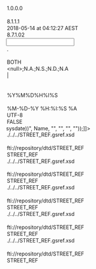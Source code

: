 <?xml version="1.0" encoding="UTF-8"?>

<MappingDef type="MSF" version="1.0">
  <Options>
    <Option key="MappingComment"/>
    <Option key="MappingVersion">1.0.0.0</Option>
    <Option key="MappingAuthor"/>
    <Option key="MessageTranslatorVersion">8.1.1.1</Option>
    <Option key="LastChangedTms">2018-05-14 at 04:12:27 AEST</Option>
    <Option key="MappingDesignerVersion">8.7.1.02</Option>
  </Options>
  <Input vendorType="VARIABLE">
    <Options>
      <Option key="DecimalSeparator">.</Option>
      <Option key="DDLName"/>
      <Option key="TrimFields">BOTH</Option>
      <Option key="NullIdentifiers">&lt;null&gt;;N.A.;N.S.;N.D.;N.A</Option>
      <Option key="InputDataDelimiter">|</Option>
      <Option key="QuotationMark"/>
      <Option key="MessageType"/>
      <Option key="DateTimeFormat">%Y%M%D%H%I%S</Option>
      <Option key="EscapeChar"/>
    </Options>
    <Layout>
      <Override/>
      <field decimals="0" desc="" excludedNullIdentifiers="" ident="Name" length="255" mandatory="false" mapable="true" match="false" multiple="false" name="Name" pattern="" pos="0" readonly="false" type="String"/>
      <field decimals="0" desc="" excludedNullIdentifiers="" ident="DSPLY_NAME" length="255" mandatory="false" mapable="true" match="false" multiple="false" name="DSPLY_NAME" pattern="" pos="0" readonly="false" type="String"/>
      <field decimals="0" desc="" excludedNullIdentifiers="" ident="CURRENCY" length="255" mandatory="false" mapable="true" match="false" multiple="false" name="CURRENCY" pattern="" pos="0" readonly="false" type="String"/>
      <field decimals="0" desc="" excludedNullIdentifiers="" ident="TRDPRC_1" length="255" mandatory="false" mapable="true" match="false" multiple="false" name="TRDPRC_1" pattern="" pos="0" readonly="false" type="String"/>
      <field decimals="0" desc="" excludedNullIdentifiers="" ident="BID" length="255" mandatory="false" mapable="true" match="false" multiple="false" name="BID" pattern="" pos="0" readonly="false" type="String"/>
      <field decimals="0" desc="" excludedNullIdentifiers="" ident="ASK" length="255" mandatory="false" mapable="true" match="false" multiple="false" name="ASK" pattern="" pos="0" readonly="false" type="String"/>
      <field decimals="0" desc="" excludedNullIdentifiers="" ident="MID_PRICE" length="255" mandatory="false" mapable="true" match="false" multiple="false" name="MID_PRICE" pattern="" pos="0" readonly="false" type="String"/>
      <field decimals="0" desc="" excludedNullIdentifiers="" ident="QUOTE_DATE" length="255" mandatory="false" mapable="true" match="false" multiple="false" name="QUOTE_DATE" pattern="" pos="0" readonly="false" type="String"/>
      <field decimals="0" desc="" excludedNullIdentifiers="" ident="QUOTIM" length="255" mandatory="false" mapable="true" match="false" multiple="false" name="QUOTIM" pattern="" pos="0" readonly="false" type="String"/>
      <field decimals="0" desc="Today's total market volume." excludedNullIdentifiers="" ident="TOT_VOLUME" length="255" mandatory="false" mapable="true" match="false" multiple="false" name="TOT_VOLUME" pattern="" pos="0" readonly="false" type="String"/>
      <field decimals="0" desc="" excludedNullIdentifiers="" ident="HST_CLOSE" length="255" mandatory="false" mapable="true" match="false" multiple="false" name="HST_CLOSE" pattern="" pos="0" readonly="false" type="String"/>
      <field decimals="0" desc="" excludedNullIdentifiers="" ident="HSTCLSDATE" length="255" mandatory="false" mapable="true" match="false" multiple="false" name="HSTCLSDATE" pattern="" pos="0" readonly="false" type="String"/>
      <field decimals="0" desc="" excludedNullIdentifiers="" ident="PRIMACT_1" length="255" mandatory="false" mapable="true" match="false" multiple="false" name="PRIMACT_1" pattern="" pos="0" readonly="false" type="String"/>
      <field decimals="0" desc="" excludedNullIdentifiers="" ident="SEC_ACT_1" length="255" mandatory="false" mapable="true" match="false" multiple="false" name="SEC_ACT_1" pattern="" pos="0" readonly="false" type="String"/>
      <field decimals="0" desc="" excludedNullIdentifiers="" ident="EXCH_SNAME" length="255" mandatory="false" mapable="true" match="false" multiple="false" name="EXCH_SNAME" pattern="" pos="0" readonly="false" type="String"/>
      <field decimals="0" desc="1st latest contributor short name, CTBTR_1 being the most recent." excludedNullIdentifiers="" ident="CTBTR_ID1" length="255" mandatory="false" mapable="true" match="false" multiple="false" name="CTBTR_ID1" pattern="" pos="0" readonly="false" type="String"/>
      <field decimals="0" desc="" excludedNullIdentifiers="" ident="EXCHCODE" length="255" mandatory="false" mapable="true" match="false" multiple="false" name="EXCHCODE" pattern="" pos="0" readonly="false" type="String"/>
      <field decimals="0" desc="This FID holds the Enumerated type value which is associated with the Local Language description of Money Contributor Location code." excludedNullIdentifiers="" ident="CTBLOC_ID1" length="255" mandatory="false" mapable="true" match="false" multiple="false" name="CTBLOC_ID1" pattern="" pos="0" readonly="false" type="String"/>
      <field decimals="0" desc="" excludedNullIdentifiers="" ident="ACVOL_1" length="255" mandatory="false" mapable="true" match="false" multiple="false" name="ACVOL_1" pattern="" pos="0" readonly="false" type="String"/>
      <field decimals="0" desc="" excludedNullIdentifiers="" ident="BID_LOW_1" length="255" mandatory="false" mapable="true" match="false" multiple="false" name="BID_LOW_1" pattern="" pos="0" readonly="false" type="String"/>
      <field decimals="0" desc="" excludedNullIdentifiers="" ident="RT_YIELD_1" length="255" mandatory="false" mapable="true" match="false" multiple="false" name="RT_YIELD_1" pattern="" pos="0" readonly="false" type="String"/>
      <field decimals="0" desc="" excludedNullIdentifiers="" ident="YIELD" length="255" mandatory="false" mapable="true" match="false" multiple="false" name="YIELD" pattern="" pos="0" readonly="false" type="String"/>
      <field decimals="0" desc="" excludedNullIdentifiers="" ident="SEC_YLD_1" length="255" mandatory="false" mapable="true" match="false" multiple="false" name="SEC_YLD_1" pattern="" pos="0" readonly="false" type="String"/>
      <field decimals="0" desc="" excludedNullIdentifiers="" ident="Expiration Date" length="255" mandatory="false" mapable="true" match="false" multiple="false" name="EXPIR_DATE" pattern="" pos="0" readonly="false" type="String"/>
      <field decimals="0" desc="" excludedNullIdentifiers="" ident="GEN_VAL1" length="255" mandatory="false" mapable="true" match="false" multiple="false" name="GEN_VAL1" pattern="" pos="0" readonly="false" type="String"/>
      <field decimals="0" desc="" excludedNullIdentifiers="" ident="General Value1 Date" length="255" mandatory="false" mapable="true" match="false" multiple="false" name="GV1_DATE" pattern="" pos="0" readonly="false" type="String"/>
      <field decimals="0" desc="" excludedNullIdentifiers="" ident="General Value1 Text" length="255" mandatory="false" mapable="true" match="false" multiple="false" name="GV1_TEXT" pattern="" pos="0" readonly="false" type="String"/>
      <field decimals="0" desc="" excludedNullIdentifiers="" ident="GEN_VAL2" length="255" mandatory="false" mapable="true" match="false" multiple="false" name="GEN_VAL2" pattern="" pos="0" readonly="false" type="String"/>
      <field decimals="0" desc="" excludedNullIdentifiers="" ident="General Value2 Date" length="255" mandatory="false" mapable="true" match="false" multiple="false" name="GV2_DATE" pattern="" pos="0" readonly="false" type="String"/>
      <field decimals="0" desc="" excludedNullIdentifiers="" ident="General Value2 Text" length="255" mandatory="false" mapable="true" match="false" multiple="false" name="GV2_TEXT" pattern="" pos="0" readonly="false" type="String"/>
      <field decimals="0" desc="" excludedNullIdentifiers="" ident="GEN_VAL3" length="255" mandatory="false" mapable="true" match="false" multiple="false" name="GEN_VAL3" pattern="" pos="0" readonly="false" type="String"/>
      <field decimals="0" desc="" excludedNullIdentifiers="" ident="General Value3 Date" length="255" mandatory="false" mapable="true" match="false" multiple="false" name="GV3_DATE" pattern="" pos="0" readonly="false" type="String"/>
      <field decimals="0" desc="" excludedNullIdentifiers="" ident="General Value3 Text" length="255" mandatory="false" mapable="true" match="false" multiple="false" name="GV3_TEXT" pattern="" pos="0" readonly="false" type="String"/>
      <field decimals="0" desc="" excludedNullIdentifiers="" ident="General Value3 Flag" length="255" mandatory="false" mapable="true" match="false" multiple="false" name="GV3_FLAG" pattern="" pos="0" readonly="false" type="String"/>
      <field decimals="0" desc="" excludedNullIdentifiers="" ident="General Value4" length="255" mandatory="false" mapable="true" match="false" multiple="false" name="GEN_VAL4" pattern="" pos="0" readonly="false" type="String"/>
      <field decimals="0" desc="" excludedNullIdentifiers="" ident="General Value4 Date" length="255" mandatory="false" mapable="true" match="false" multiple="false" name="GV4_DATE" pattern="" pos="0" readonly="false" type="String"/>
      <field decimals="0" desc="" excludedNullIdentifiers="" ident="General Value4 Text" length="255" mandatory="false" mapable="true" match="false" multiple="false" name="GV4_TEXT" pattern="" pos="0" readonly="false" type="String"/>
      <field decimals="0" desc="" excludedNullIdentifiers="" ident="GEN_VAL5" length="255" mandatory="false" mapable="true" match="false" multiple="false" name="GEN_VAL5" pattern="" pos="0" readonly="false" type="String"/>
      <field decimals="0" desc="" excludedNullIdentifiers="" ident="General Value5 Date" length="255" mandatory="false" mapable="true" match="false" multiple="false" name="GV5_DATE" pattern="" pos="0" readonly="false" type="String"/>
      <field decimals="0" desc="" excludedNullIdentifiers="" ident="General Value5 Text" length="255" mandatory="false" mapable="true" match="false" multiple="false" name="GV5_TEXT" pattern="" pos="0" readonly="false" type="String"/>
      <field decimals="0" desc="" excludedNullIdentifiers="" ident="HIGH_1" length="255" mandatory="false" mapable="true" match="false" multiple="false" name="HIGH_1" pattern="" pos="0" readonly="false" type="String"/>
      <field decimals="0" desc="" excludedNullIdentifiers="" ident="LOW_1" length="255" mandatory="false" mapable="true" match="false" multiple="false" name="LOW_1" pattern="" pos="0" readonly="false" type="String"/>
      <field decimals="0" desc="" excludedNullIdentifiers="" ident="SETTLE" length="255" mandatory="false" mapable="true" match="false" multiple="false" name="SETTLE" pattern="" pos="0" readonly="false" type="String"/>
      <field decimals="0" desc="" excludedNullIdentifiers="" ident="ASK_HIGH_1" length="255" mandatory="false" mapable="true" match="false" multiple="false" name="ASK_HIGH_1" pattern="" pos="0" readonly="false" type="String"/>
    </Layout>
  </Input>
  <Output>
    <Options>
      <Option key="DateTimeOutputFormat">%M-%D-%Y %H:%I:%S %A</Option>
      <Option key="OutputEncoding">UTF-8</Option>
      <Option key="DefaultEmptyNumericsToZero">FALSE</Option>
    </Options>
    <MappingFragments/>
    <OutputDef>
      <Execute displayName="DATA_SRC_ID">
        <expr><![CDATA[return StoreString("DATA_SRC_ID", "REUTERS");]]></expr>
      </Execute>
      <Execute displayName="RIC">
        <expr><![CDATA[if (Strcmp(SubString(Name, 1, 1), "/"))
	return StrReplace(Name, "/", "");
else
		return StoreString("RIC", Name);]]></expr>
      </Execute>
      <Execute displayName="DOMEN_CURR_CDE">
        <expr><![CDATA[return StoreString("DOMEN_CURR_CDE", Select("", "", "select distinct denom_curr_cde from ft_t_issu where instr_id = (select instr_id from ft_t_isid where id_ctxt_typ='RIC' and iss_id =:1 and (end_tms is null or end_tms > sysdate))", Name, "", "", "", ""));]]></expr>
      </Execute>
      <Execute displayName="CURR_CODE">
        <expr><![CDATA[return StoreString("CURR_CDE", If(OneHasValue(GetStringByKey("DOMEN_CURR_CDE")), GetStringByKey("DOMEN_CURR_CDE"), If(FieldPresent(CURRENCY) && !StrContainsOneOf(SubString(CURRENCY, 1, 3), "(", ")"), SubString(CURRENCY, 1, 3), "")));]]></expr>
      </Execute>
      <Execute displayName="LAST_CHG_USR_ID">
        <expr><![CDATA[return StoreString("LAST_CHG_USR_ID", "CBA:ELKTRN");]]></expr>
      </Execute>
      <Execute displayName="TMS">
        <expr><![CDATA[return StoreString("TMS", If(OneHasValue(QUOTIM), If(StrLen(StrTrimLeft(StrTrimRight(QUOTIM))) < 8, Strcat(SubString(StrTrimLeft(StrTrimRight(QUOTIM)),1,5),":00"), QUOTIM), ""));]]></expr>
      </Execute>
      <Execute displayName="PRICE_DATE">
        <expr><![CDATA[return StoreString("PRICE_DATE", If(OneHasValue(QUOTE_DATE), Strcat(QUOTE_DATE, Strcat(" ", "00:00:00")), ""));]]></expr>
      </Execute>
      <Execute displayName="PRC_TMS">
        <expr><![CDATA[return StoreString("PRC_TMS", GetRuntimeParameter("ProcessingDate"));]]></expr>
      </Execute>
      <Node displayName="EXCHANGE" messageformat="GSREF" name="STREET_REF" type="message">
        <Options>
          <Option key="xsd">./../../STREET_REF.gsref.xsd</Option>
          <Option key="OutputEncoding"/>
          <Option key="SystemId">fti://repository/dtd/STREET_REF</Option>
          <Option key="DocType">STREET_REF</Option>
        </Options>
        <condition><![CDATA[return false;]]></condition>
        <Node name="USERID" type="attribute">
          <expr><![CDATA[return "Guest";]]></expr>
        </Node>
        <Node name="HEADER" type="element">
          <Node name="ASOFDATE" type="element">
            <Node name="VALUE" type="attribute"/>
          </Node>
          <Node name="ATTRLOCK" type="element">
            <Node name="VALUE" type="attribute"/>
          </Node>
          <Node name="CALID" type="element">
            <Node name="VALUE" type="attribute"/>
            <Node name="INSERT_ONLY" type="attribute"/>
            <Node name="TRANSLATE" type="attribute"/>
            <Node name="STRIP_FAILED_DOMAIN" type="attribute"/>
            <Node name="DEFAULT" type="attribute"/>
            <Node name="ERR_LVL" type="attribute"/>
          </Node>
          <Node name="CHECKLASTDBUPDATE" type="element">
            <Node name="VALUE" type="attribute">
              <expr><![CDATA[return "N";]]></expr>
            </Node>
          </Node>
          <Node name="CHGAPPRTYP" type="element">
            <Node name="VALUE" type="attribute">
              <expr><![CDATA[return "N";]]></expr>
            </Node>
          </Node>
          <Node name="CNTRYCDE" type="element">
            <Node name="VALUE" type="attribute"/>
            <Node name="INSERT_ONLY" type="attribute"/>
            <Node name="TRANSLATE" type="attribute"/>
            <Node name="STRIP_FAILED_DOMAIN" type="attribute"/>
            <Node name="DEFAULT" type="attribute"/>
            <Node name="ERR_LVL" type="attribute"/>
          </Node>
          <Node name="CURRENTTIMESTAMP" type="element"/>
          <Node name="DATAID" type="element">
            <Node name="VALUE" type="attribute"/>
          </Node>
          <Node name="DATAIDCTXT" type="element">
            <Node name="VALUE" type="attribute"/>
          </Node>
          <Node name="DATASOURCE" type="element">
            <Node name="VALUE" type="attribute"/>
          </Node>
          <Node name="DONOTPOST" type="element">
            <Node name="VALUE" type="attribute"/>
          </Node>
          <Node name="EMPLOYEE" type="element">
            <Node name="VALUE" type="attribute"/>
          </Node>
          <Node name="ISSTYP" type="element">
            <Node name="VALUE" type="attribute"/>
            <Node name="INSERT_ONLY" type="attribute"/>
            <Node name="TRANSLATE" type="attribute"/>
            <Node name="STRIP_FAILED_DOMAIN" type="attribute"/>
            <Node name="DEFAULT" type="attribute"/>
            <Node name="ERR_LVL" type="attribute"/>
          </Node>
          <Node name="ISSUEACTIONREPLACE" type="element">
            <Node name="VALUE" type="attribute"/>
          </Node>
          <Node name="ISSUELOCK" type="element">
            <Node name="VALUE" type="attribute"/>
          </Node>
          <Node name="ISSUERDERIVATIONMODE" type="element">
            <Node name="VALUE" type="attribute">
              <expr><![CDATA[return "N";]]></expr>
            </Node>
          </Node>
          <Node name="LOCALE" type="element">
            <Node name="NLS" type="element">
              <Node name="VALUE" type="attribute"/>
            </Node>
            <Node name="TIMEZONE" type="element">
              <Node name="VALUE" type="attribute"/>
            </Node>
          </Node>
          <Node name="MAIN_ENTITY_ID" type="element">
            <Node name="VALUE" type="attribute">
              <expr><![CDATA[return Name;]]></expr>
            </Node>
          </Node>
          <Node name="MAIN_ENTITY_ID_CTXT_TYP" type="element">
            <Node name="VALUE" type="attribute">
              <expr><![CDATA[return "RIC";]]></expr>
            </Node>
          </Node>
          <Node name="MAIN_ENTITY_TYP" type="element">
            <Node name="VALUE" type="attribute"/>
          </Node>
          <Node name="MAIN_ENTITY_NME" type="element">
            <Node name="VALUE" type="attribute">
              <expr><![CDATA[return Name;]]></expr>
            </Node>
          </Node>
          <Node name="MAIN_ENTITY_TBL_TYP" type="element">
            <Node name="VALUE" type="attribute">
              <expr><![CDATA[return "MRKT";]]></expr>
            </Node>
          </Node>
          <Node name="MERGEMESSAGE" type="element">
            <Node name="VALUE" type="attribute"/>
          </Node>
          <Node name="MODEL" type="element">
            <Node name="CHANGEMODEL" type="element">
              <Node name="VALUE" type="attribute">
                <expr><![CDATA[return "N";]]></expr>
              </Node>
            </Node>
            <Node name="EXPECTEDCOMPLVL" type="element">
              <Node name="VALUE" type="attribute"/>
            </Node>
            <Node name="MODLID" type="element">
              <Node name="VALUE" type="attribute"/>
              <Node name="INSERT_ONLY" type="attribute"/>
              <Node name="TRANSLATE" type="attribute"/>
              <Node name="STRIP_FAILED_DOMAIN" type="attribute"/>
              <Node name="DEFAULT" type="attribute"/>
              <Node name="ERR_LVL" type="attribute"/>
            </Node>
            <Node name="MODLSTARTTMS" type="element">
              <Node name="VALUE" type="attribute"/>
              <Node name="INSERT_ONLY" type="attribute"/>
              <Node name="TRANSLATE" type="attribute"/>
              <Node name="STRIP_FAILED_DOMAIN" type="attribute"/>
              <Node name="DEFAULT" type="attribute"/>
              <Node name="ERR_LVL" type="attribute"/>
            </Node>
            <Node name="UPDATEMODEL" type="element">
              <Node name="VALUE" type="attribute">
                <expr><![CDATA[return "Y";]]></expr>
              </Node>
            </Node>
          </Node>
          <Node name="MSGCLASSIFICATION" type="element">
            <Node name="VALUE" type="attribute"/>
          </Node>
          <Node name="MSGSET" type="element">
            <Node name="VALUE" type="attribute"/>
          </Node>
          <Node name="MSGTYP" type="element">
            <Node name="VALUE" type="attribute"/>
            <Node name="INSERT_ONLY" type="attribute"/>
            <Node name="TRANSLATE" type="attribute"/>
            <Node name="STRIP_FAILED_DOMAIN" type="attribute"/>
            <Node name="DEFAULT" type="attribute"/>
            <Node name="ERR_LVL" type="attribute"/>
          </Node>
          <Node name="ORGID" type="element">
            <Node name="VALUE" type="attribute"/>
            <Node name="INSERT_ONLY" type="attribute"/>
            <Node name="TRANSLATE" type="attribute"/>
            <Node name="STRIP_FAILED_DOMAIN" type="attribute"/>
            <Node name="DEFAULT" type="attribute"/>
            <Node name="ERR_LVL" type="attribute"/>
          </Node>
          <Node name="PUBLISH" type="element">
            <Node name="VALUE" type="attribute"/>
          </Node>
          <Node name="REALMSG" type="element">
            <Node name="VALUE" type="attribute"/>
          </Node>
          <Node name="REFDATA" type="element"/>
          <Node name="REFERRINGPAGE" type="element"/>
          <Node name="ROLLBACKONSEGMENTERROR" type="element">
            <Node name="VALUE" type="attribute"/>
          </Node>
          <Node name="SECURITYLABEL" type="element">
            <Node name="VALUE" type="attribute"/>
          </Node>
          <Node name="TRANSLATE" type="element">
            <Node name="VALUE" type="attribute"/>
          </Node>
          <Node name="TRILLIUM" type="element">
            <Node name="FORCENEWENTITY" type="element">
              <Node name="VALUE" type="attribute"/>
            </Node>
            <Node name="TRILLIUMTABLEID" type="element">
              <Node name="VALUE" type="attribute"/>
            </Node>
            <Node name="TRILLIUMTABLETYPE" type="element">
              <Node name="VALUE" type="attribute"/>
            </Node>
          </Node>
          <Node name="USERID" type="element">
            <Node name="VALUE" type="attribute">
              <expr><![CDATA[return "GS";]]></expr>
            </Node>
          </Node>
          <Node name="VENDORMODEL" type="element">
            <Node name="VENDORCHANGEMODEL" type="element">
              <Node name="VALUE" type="attribute">
                <expr><![CDATA[return "N";]]></expr>
              </Node>
            </Node>
            <Node name="VENDOREXPECTEDCOMPLVL" type="element">
              <Node name="VALUE" type="attribute"/>
            </Node>
            <Node name="VENDORMODLID" type="element">
              <Node name="VALUE" type="attribute"/>
              <Node name="INSERT_ONLY" type="attribute"/>
            </Node>
            <Node name="VENDORMODLSTARTTMS" type="element">
              <Node name="VALUE" type="attribute"/>
            </Node>
            <Node name="VENDORUPDATEMODEL" type="element">
              <Node name="VALUE" type="attribute">
                <expr><![CDATA[return "N";]]></expr>
              </Node>
            </Node>
          </Node>
          <Node name="VENDORRECORDID" type="element">
            <Node name="VALUE" type="attribute"/>
          </Node>
          <Node name="VENDORTYPE" type="element">
            <Node name="VALUE" type="attribute"/>
          </Node>
          <Node name="VTTRMSGSET" type="element">
            <Node name="VALUE" type="attribute"/>
          </Node>
        </Node>
        <Node name="FinancialMarket" type="segment">
          <condition><![CDATA[return FieldPresent(EXCH_SNAME);]]></condition>
          <Node name="ACTION" type="attribute">
            <expr><![CDATA[return "UNKNOWN";]]></expr>
          </Node>
          <Node name="TYPE" type="attribute">
            <expr><![CDATA[return "FinancialMarket";]]></expr>
          </Node>
          <Node name="AUTOORDEREXPIREIND" type="element">
            <Node name="VALUE" type="attribute"/>
          </Node>
          <Node name="BROKEREDMRKTIND" type="element">
            <Node name="VALUE" type="attribute"/>
          </Node>
          <Node name="CREATEDTMS" type="element">
            <Node name="VALUE" type="attribute"/>
          </Node>
          <Node name="CSDPERMITIND" type="element">
            <Node name="VALUE" type="attribute"/>
          </Node>
          <Node name="CURRMIDOFCNT" type="element">
            <Node name="VALUE" type="attribute"/>
          </Node>
          <Node name="DATACOVERAGETYP" type="element">
            <Node name="VALUE" type="attribute"/>
          </Node>
          <Node name="DATASRCID" type="element">
            <Node name="VALUE" type="attribute">
              <expr><![CDATA[return GetStringByKey("DATA_SRC_ID");]]></expr>
            </Node>
          </Node>
          <Node name="DATASTATTYP" type="element">
            <Node name="VALUE" type="attribute">
              <expr><![CDATA[return "ACTIVE";]]></expr>
            </Node>
          </Node>
          <Node name="DAYSETTLEBUYQTY" type="element">
            <Node name="VALUE" type="attribute"/>
          </Node>
          <Node name="DAYSETTLESLLQTY" type="element">
            <Node name="VALUE" type="attribute"/>
          </Node>
          <Node name="DAYSMTHBASTYP" type="element">
            <Node name="VALUE" type="attribute"/>
          </Node>
          <Node name="DAYSYRBASTYP" type="element">
            <Node name="VALUE" type="attribute"/>
          </Node>
          <Node name="DYCHGLMTCAMT" type="element">
            <Node name="VALUE" type="attribute"/>
          </Node>
          <Node name="ELECADDRID" type="element">
            <Node name="VALUE" type="attribute"/>
          </Node>
          <Node name="ELECMATCHIND" type="element">
            <Node name="VALUE" type="attribute"/>
          </Node>
          <Node name="ELECTRDNGIND" type="element">
            <Node name="VALUE" type="attribute"/>
          </Node>
          <Node name="ENDBUSDYTME" type="element">
            <Node name="VALUE" type="attribute"/>
          </Node>
          <Node name="ENDTMS" type="element">
            <Node name="VALUE" type="attribute"/>
          </Node>
          <Node name="FINSMKTTYP" type="element">
            <Node name="VALUE" type="attribute"/>
          </Node>
          <Node name="GUCNT" type="element">
            <Node name="VALUE" type="attribute"/>
          </Node>
          <Node name="GUID" type="element">
            <Node name="VALUE" type="attribute"/>
          </Node>
          <Node name="GUTYP" type="element">
            <Node name="VALUE" type="attribute"/>
          </Node>
          <Node name="HELDPOSLMTCAMT" type="element">
            <Node name="VALUE" type="attribute"/>
          </Node>
          <Node name="INSTMNEM" type="element">
            <Node name="VALUE" type="attribute"/>
          </Node>
          <Node name="INTERNETTRDNGIND" type="element">
            <Node name="VALUE" type="attribute"/>
          </Node>
          <Node name="LASTCHGTMS" type="element">
            <Node name="VALUE" type="attribute"/>
          </Node>
          <Node name="LASTCHGUSRID" type="element">
            <Node name="VALUE" type="attribute">
              <expr><![CDATA[return GetStringByKey("LAST_CHG_USR_ID");]]></expr>
            </Node>
          </Node>
          <Node name="LOCALTMZ" type="element">
            <Node name="VALUE" type="attribute"/>
          </Node>
          <Node name="MAILADDRID" type="element">
            <Node name="VALUE" type="attribute"/>
          </Node>
          <Node name="MERGEUNIQOID" type="element">
            <Node name="VALUE" type="attribute"/>
          </Node>
          <Node name="MICMKTLVLTYP" type="element">
            <Node name="VALUE" type="attribute"/>
          </Node>
          <Node name="MIFIDREGULATEDIND" type="element">
            <Node name="VALUE" type="attribute"/>
          </Node>
          <Node name="MKTDESC" type="element">
            <Node name="VALUE" type="attribute"/>
          </Node>
          <Node name="MKTLISTEDIND" type="element">
            <Node name="VALUE" type="attribute"/>
          </Node>
          <Node name="MKTMAKINGTYP" type="element">
            <Node name="VALUE" type="attribute"/>
          </Node>
          <Node name="MKTNME" type="element">
            <Node name="VALUE" type="attribute">
              <expr><![CDATA[return EXCH_SNAME;]]></expr>
            </Node>
          </Node>
          <Node name="MKTOID" type="element">
            <Node name="VALUE" type="attribute"/>
          </Node>
          <Node name="MKTQUOTETYP" type="element">
            <Node name="VALUE" type="attribute"/>
          </Node>
          <Node name="MKTSTATTYP" type="element">
            <Node name="VALUE" type="attribute"/>
          </Node>
          <Node name="MKTTRDNGSTATTYP" type="element">
            <Node name="VALUE" type="attribute"/>
          </Node>
          <Node name="NLSCDE" type="element">
            <Node name="VALUE" type="attribute"/>
          </Node>
          <Node name="ORDERCUTOFFTME" type="element">
            <Node name="VALUE" type="attribute"/>
          </Node>
          <Node name="PHYSTRDNGIND" type="element">
            <Node name="VALUE" type="attribute"/>
          </Node>
          <Node name="PREFINTERFACETYP" type="element">
            <Node name="VALUE" type="attribute"/>
          </Node>
          <Node name="PREFISSCTXTTYP" type="element">
            <Node name="VALUE" type="attribute"/>
          </Node>
          <Node name="PREFMKTID" type="element">
            <Node name="VALUE" type="attribute">
              <expr><![CDATA[return EXCHCODE;]]></expr>
            </Node>
          </Node>
          <Node name="PREFMKTIDCTXTTYP" type="element">
            <Node name="VALUE" type="attribute">
              <expr><![CDATA[return "RTEXCH";]]></expr>
            </Node>
          </Node>
          <Node name="PREFPLACEMENTTYP" type="element">
            <Node name="VALUE" type="attribute"/>
          </Node>
          <Node name="PREFSETTLECDE" type="element">
            <Node name="VALUE" type="attribute"/>
          </Node>
          <Node name="PREFSETTLETYP" type="element">
            <Node name="VALUE" type="attribute"/>
          </Node>
          <Node name="PREFTRDNGCDE" type="element">
            <Node name="VALUE" type="attribute">
              <expr><![CDATA[return "EUR";]]></expr>
            </Node>
          </Node>
          <Node name="PRNTMKTOID" type="element">
            <Node name="VALUE" type="attribute"/>
          </Node>
          <Node name="RNDLOTDEPENDENTIND" type="element">
            <Node name="VALUE" type="attribute"/>
          </Node>
          <Node name="RNDLOTSZCQTY" type="element">
            <Node name="VALUE" type="attribute"/>
          </Node>
          <Node name="STARTBUSDYTME" type="element">
            <Node name="VALUE" type="attribute"/>
          </Node>
          <Node name="TRDBOTDYNUM" type="element">
            <Node name="VALUE" type="attribute"/>
          </Node>
          <Node name="TRDBOTDYTYP" type="element">
            <Node name="VALUE" type="attribute"/>
          </Node>
          <Node name="TRDBOTSTRTNUM" type="element">
            <Node name="VALUE" type="attribute"/>
          </Node>
          <Node name="TRDDTEACRDINTIND" type="element">
            <Node name="VALUE" type="attribute"/>
          </Node>
          <Node name="TRDLOTSIZECQTY" type="element">
            <Node name="VALUE" type="attribute">
              <expr><![CDATA[return "1";]]></expr>
            </Node>
          </Node>
          <Node name="FinancialMarketIdentifier" type="segment">
            <Node name="ACTION" type="attribute">
              <expr><![CDATA[return "REFERENCE";]]></expr>
            </Node>
            <Node name="TYPE" type="attribute">
              <expr><![CDATA[return "FinancialMarketIdentifier";]]></expr>
            </Node>
            <Node name="COPY_FROM" type="attribute">
              <expr><![CDATA[return "MKT_OID";]]></expr>
            </Node>
            <Node name="COPY_TO" type="attribute">
              <expr><![CDATA[return "MKT_OID";]]></expr>
            </Node>
            <Node name="MATCH" type="attribute">
              <expr><![CDATA[return "MKID1_MKT_CTXT_MKTID";]]></expr>
            </Node>
            <Node name="MKTID" type="element">
              <Node name="VALUE" type="attribute">
                <expr><![CDATA[return EXCHCODE;]]></expr>
              </Node>
            </Node>
            <Node name="MKTIDCTXTTYP" type="element">
              <Node name="VALUE" type="attribute">
                <expr><![CDATA[return "RTEXCH";]]></expr>
              </Node>
            </Node>
          </Node>
        </Node>
        <Node name="FinancialMarketIdentifier" type="segment">
          <condition><![CDATA[return FieldPresent(EXCHCODE);]]></condition>
          <Node name="ACTION" type="attribute">
            <expr><![CDATA[return "UNKNOWN";]]></expr>
          </Node>
          <Node name="TYPE" type="attribute">
            <expr><![CDATA[return "FinancialMarketIdentifier";]]></expr>
          </Node>
          <Node name="DATASRCID" type="element">
            <Node name="VALUE" type="attribute">
              <expr><![CDATA[return GetStringByKey("DATA_SRC_ID");]]></expr>
            </Node>
          </Node>
          <Node name="DATASTATTYP" type="element">
            <Node name="VALUE" type="attribute">
              <expr><![CDATA[return "ACTIVE";]]></expr>
            </Node>
          </Node>
          <Node name="ENDTMS" type="element">
            <Node name="VALUE" type="attribute"/>
          </Node>
          <Node name="LASTCHGTMS" type="element">
            <Node name="VALUE" type="attribute"/>
          </Node>
          <Node name="LASTCHGUSRID" type="element">
            <Node name="VALUE" type="attribute">
              <expr><![CDATA[return GetStringByKey("LAST_CHG_USR_ID");]]></expr>
            </Node>
          </Node>
          <Node name="MKIDOID" type="element">
            <Node name="VALUE" type="attribute"/>
          </Node>
          <Node name="MKTID" type="element">
            <Node name="VALUE" type="attribute">
              <expr><![CDATA[return EXCHCODE;]]></expr>
            </Node>
          </Node>
          <Node name="MKTIDCTXTTYP" type="element">
            <Node name="VALUE" type="attribute">
              <expr><![CDATA[return "RTEXCH";]]></expr>
            </Node>
          </Node>
          <Node name="MKTOID" type="element">
            <Node name="VALUE" type="attribute"/>
          </Node>
          <Node name="STARTTMS" type="element">
            <Node name="VALUE" type="attribute"/>
          </Node>
        </Node>
      </Node>
      <Node displayName="CONTRIBUTOR" messageformat="GSREF" name="STREET_REF" type="message">
        <Options>
          <Option key="xsd">./../../STREET_REF.gsref.xsd</Option>
          <Option key="OutputEncoding"/>
          <Option key="SystemId">fti://repository/dtd/STREET_REF</Option>
          <Option key="DocType">STREET_REF</Option>
        </Options>
        <condition><![CDATA[return false;]]></condition>
        <Node name="USERID" type="attribute">
          <expr><![CDATA[return "Guest";]]></expr>
        </Node>
        <Node name="HEADER" type="element">
          <Node name="ASOFDATE" type="element">
            <Node name="VALUE" type="attribute"/>
          </Node>
          <Node name="ATTRLOCK" type="element">
            <Node name="VALUE" type="attribute"/>
          </Node>
          <Node name="CALID" type="element">
            <Node name="VALUE" type="attribute"/>
            <Node name="INSERT_ONLY" type="attribute"/>
            <Node name="TRANSLATE" type="attribute"/>
            <Node name="STRIP_FAILED_DOMAIN" type="attribute"/>
            <Node name="DEFAULT" type="attribute"/>
            <Node name="ERR_LVL" type="attribute"/>
          </Node>
          <Node name="CHECKLASTDBUPDATE" type="element">
            <Node name="VALUE" type="attribute">
              <expr><![CDATA[return "N";]]></expr>
            </Node>
          </Node>
          <Node name="CHGAPPRTYP" type="element">
            <Node name="VALUE" type="attribute">
              <expr><![CDATA[return "N";]]></expr>
            </Node>
          </Node>
          <Node name="CNTRYCDE" type="element">
            <Node name="VALUE" type="attribute"/>
            <Node name="INSERT_ONLY" type="attribute"/>
            <Node name="TRANSLATE" type="attribute"/>
            <Node name="STRIP_FAILED_DOMAIN" type="attribute"/>
            <Node name="DEFAULT" type="attribute"/>
            <Node name="ERR_LVL" type="attribute"/>
          </Node>
          <Node name="CURRENTTIMESTAMP" type="element"/>
          <Node name="DATAID" type="element">
            <Node name="VALUE" type="attribute"/>
          </Node>
          <Node name="DATAIDCTXT" type="element">
            <Node name="VALUE" type="attribute"/>
          </Node>
          <Node name="DATASOURCE" type="element">
            <Node name="VALUE" type="attribute"/>
          </Node>
          <Node name="DONOTPOST" type="element">
            <Node name="VALUE" type="attribute"/>
          </Node>
          <Node name="EMPLOYEE" type="element">
            <Node name="VALUE" type="attribute"/>
          </Node>
          <Node name="ISSTYP" type="element">
            <Node name="VALUE" type="attribute"/>
            <Node name="INSERT_ONLY" type="attribute"/>
            <Node name="TRANSLATE" type="attribute"/>
            <Node name="STRIP_FAILED_DOMAIN" type="attribute"/>
            <Node name="DEFAULT" type="attribute"/>
            <Node name="ERR_LVL" type="attribute"/>
          </Node>
          <Node name="ISSUEACTIONREPLACE" type="element">
            <Node name="VALUE" type="attribute"/>
          </Node>
          <Node name="ISSUELOCK" type="element">
            <Node name="VALUE" type="attribute"/>
          </Node>
          <Node name="ISSUERDERIVATIONMODE" type="element">
            <Node name="VALUE" type="attribute">
              <expr><![CDATA[return "N";]]></expr>
            </Node>
          </Node>
          <Node name="LOCALE" type="element">
            <Node name="NLS" type="element">
              <Node name="VALUE" type="attribute"/>
            </Node>
            <Node name="TIMEZONE" type="element">
              <Node name="VALUE" type="attribute"/>
            </Node>
          </Node>
          <Node name="MAIN_ENTITY_ID" type="element">
            <Node name="VALUE" type="attribute">
              <expr><![CDATA[return Name;]]></expr>
            </Node>
          </Node>
          <Node name="MAIN_ENTITY_ID_CTXT_TYP" type="element">
            <Node name="VALUE" type="attribute">
              <expr><![CDATA[return "RIC";]]></expr>
            </Node>
          </Node>
          <Node name="MAIN_ENTITY_TYP" type="element">
            <Node name="VALUE" type="attribute"/>
          </Node>
          <Node name="MAIN_ENTITY_NME" type="element">
            <Node name="VALUE" type="attribute">
              <expr><![CDATA[return Name;]]></expr>
            </Node>
          </Node>
          <Node name="MAIN_ENTITY_TBL_TYP" type="element">
            <Node name="VALUE" type="attribute">
              <expr><![CDATA[return "MRKT";]]></expr>
            </Node>
          </Node>
          <Node name="MERGEMESSAGE" type="element">
            <Node name="VALUE" type="attribute"/>
          </Node>
          <Node name="MODEL" type="element">
            <Node name="CHANGEMODEL" type="element">
              <Node name="VALUE" type="attribute">
                <expr><![CDATA[return "N";]]></expr>
              </Node>
            </Node>
            <Node name="EXPECTEDCOMPLVL" type="element">
              <Node name="VALUE" type="attribute"/>
            </Node>
            <Node name="MODLID" type="element">
              <Node name="VALUE" type="attribute"/>
              <Node name="INSERT_ONLY" type="attribute"/>
              <Node name="TRANSLATE" type="attribute"/>
              <Node name="STRIP_FAILED_DOMAIN" type="attribute"/>
              <Node name="DEFAULT" type="attribute"/>
              <Node name="ERR_LVL" type="attribute"/>
            </Node>
            <Node name="MODLSTARTTMS" type="element">
              <Node name="VALUE" type="attribute"/>
              <Node name="INSERT_ONLY" type="attribute"/>
              <Node name="TRANSLATE" type="attribute"/>
              <Node name="STRIP_FAILED_DOMAIN" type="attribute"/>
              <Node name="DEFAULT" type="attribute"/>
              <Node name="ERR_LVL" type="attribute"/>
            </Node>
            <Node name="UPDATEMODEL" type="element">
              <Node name="VALUE" type="attribute">
                <expr><![CDATA[return "Y";]]></expr>
              </Node>
            </Node>
          </Node>
          <Node name="MSGCLASSIFICATION" type="element">
            <Node name="VALUE" type="attribute"/>
          </Node>
          <Node name="MSGSET" type="element">
            <Node name="VALUE" type="attribute"/>
          </Node>
          <Node name="MSGTYP" type="element">
            <Node name="VALUE" type="attribute"/>
            <Node name="INSERT_ONLY" type="attribute"/>
            <Node name="TRANSLATE" type="attribute"/>
            <Node name="STRIP_FAILED_DOMAIN" type="attribute"/>
            <Node name="DEFAULT" type="attribute"/>
            <Node name="ERR_LVL" type="attribute"/>
          </Node>
          <Node name="ORGID" type="element">
            <Node name="VALUE" type="attribute"/>
            <Node name="INSERT_ONLY" type="attribute"/>
            <Node name="TRANSLATE" type="attribute"/>
            <Node name="STRIP_FAILED_DOMAIN" type="attribute"/>
            <Node name="DEFAULT" type="attribute"/>
            <Node name="ERR_LVL" type="attribute"/>
          </Node>
          <Node name="PUBLISH" type="element">
            <Node name="VALUE" type="attribute"/>
          </Node>
          <Node name="REALMSG" type="element">
            <Node name="VALUE" type="attribute"/>
          </Node>
          <Node name="REFDATA" type="element"/>
          <Node name="REFERRINGPAGE" type="element"/>
          <Node name="ROLLBACKONSEGMENTERROR" type="element">
            <Node name="VALUE" type="attribute"/>
          </Node>
          <Node name="SECURITYLABEL" type="element">
            <Node name="VALUE" type="attribute"/>
          </Node>
          <Node name="TRANSLATE" type="element">
            <Node name="VALUE" type="attribute"/>
          </Node>
          <Node name="TRILLIUM" type="element">
            <Node name="FORCENEWENTITY" type="element">
              <Node name="VALUE" type="attribute"/>
            </Node>
            <Node name="TRILLIUMTABLEID" type="element">
              <Node name="VALUE" type="attribute"/>
            </Node>
            <Node name="TRILLIUMTABLETYPE" type="element">
              <Node name="VALUE" type="attribute"/>
            </Node>
          </Node>
          <Node name="USERID" type="element">
            <Node name="VALUE" type="attribute">
              <expr><![CDATA[return "GS";]]></expr>
            </Node>
          </Node>
          <Node name="VENDORMODEL" type="element">
            <Node name="VENDORCHANGEMODEL" type="element">
              <Node name="VALUE" type="attribute">
                <expr><![CDATA[return "N";]]></expr>
              </Node>
            </Node>
            <Node name="VENDOREXPECTEDCOMPLVL" type="element">
              <Node name="VALUE" type="attribute"/>
            </Node>
            <Node name="VENDORMODLID" type="element">
              <Node name="VALUE" type="attribute"/>
              <Node name="INSERT_ONLY" type="attribute"/>
            </Node>
            <Node name="VENDORMODLSTARTTMS" type="element">
              <Node name="VALUE" type="attribute"/>
            </Node>
            <Node name="VENDORUPDATEMODEL" type="element">
              <Node name="VALUE" type="attribute">
                <expr><![CDATA[return "N";]]></expr>
              </Node>
            </Node>
          </Node>
          <Node name="VENDORRECORDID" type="element">
            <Node name="VALUE" type="attribute"/>
          </Node>
          <Node name="VENDORTYPE" type="element">
            <Node name="VALUE" type="attribute"/>
          </Node>
          <Node name="VTTRMSGSET" type="element">
            <Node name="VALUE" type="attribute"/>
          </Node>
        </Node>
        <Node name="FinancialMarket" type="segment">
          <condition><![CDATA[return FieldPresent(CTBTR_ID1);]]></condition>
          <Node name="ACTION" type="attribute">
            <expr><![CDATA[return "UNKNOWN";]]></expr>
          </Node>
          <Node name="TYPE" type="attribute">
            <expr><![CDATA[return "FinancialMarket";]]></expr>
          </Node>
          <Node name="AUTOORDEREXPIREIND" type="element">
            <Node name="VALUE" type="attribute"/>
          </Node>
          <Node name="BROKEREDMRKTIND" type="element">
            <Node name="VALUE" type="attribute"/>
          </Node>
          <Node name="CREATEDTMS" type="element">
            <Node name="VALUE" type="attribute"/>
          </Node>
          <Node name="CSDPERMITIND" type="element">
            <Node name="VALUE" type="attribute"/>
          </Node>
          <Node name="CURRMIDOFCNT" type="element">
            <Node name="VALUE" type="attribute"/>
          </Node>
          <Node name="DATACOVERAGETYP" type="element">
            <Node name="VALUE" type="attribute"/>
          </Node>
          <Node name="DATASRCID" type="element">
            <Node name="VALUE" type="attribute">
              <expr><![CDATA[return GetStringByKey("DATA_SRC_ID");]]></expr>
            </Node>
          </Node>
          <Node name="DATASTATTYP" type="element">
            <Node name="VALUE" type="attribute">
              <expr><![CDATA[return "ACTIVE";]]></expr>
            </Node>
          </Node>
          <Node name="DAYSETTLEBUYQTY" type="element">
            <Node name="VALUE" type="attribute"/>
          </Node>
          <Node name="DAYSETTLESLLQTY" type="element">
            <Node name="VALUE" type="attribute"/>
          </Node>
          <Node name="DAYSMTHBASTYP" type="element">
            <Node name="VALUE" type="attribute"/>
          </Node>
          <Node name="DAYSYRBASTYP" type="element">
            <Node name="VALUE" type="attribute"/>
          </Node>
          <Node name="DYCHGLMTCAMT" type="element">
            <Node name="VALUE" type="attribute"/>
          </Node>
          <Node name="ELECADDRID" type="element">
            <Node name="VALUE" type="attribute"/>
          </Node>
          <Node name="ELECMATCHIND" type="element">
            <Node name="VALUE" type="attribute"/>
          </Node>
          <Node name="ELECTRDNGIND" type="element">
            <Node name="VALUE" type="attribute"/>
          </Node>
          <Node name="ENDBUSDYTME" type="element">
            <Node name="VALUE" type="attribute"/>
          </Node>
          <Node name="ENDTMS" type="element">
            <Node name="VALUE" type="attribute"/>
          </Node>
          <Node name="FINSMKTTYP" type="element">
            <Node name="VALUE" type="attribute"/>
          </Node>
          <Node name="GUCNT" type="element">
            <Node name="VALUE" type="attribute"/>
          </Node>
          <Node name="GUID" type="element">
            <Node name="VALUE" type="attribute"/>
          </Node>
          <Node name="GUTYP" type="element">
            <Node name="VALUE" type="attribute"/>
          </Node>
          <Node name="HELDPOSLMTCAMT" type="element">
            <Node name="VALUE" type="attribute"/>
          </Node>
          <Node name="INSTMNEM" type="element">
            <Node name="VALUE" type="attribute"/>
          </Node>
          <Node name="INTERNETTRDNGIND" type="element">
            <Node name="VALUE" type="attribute"/>
          </Node>
          <Node name="LASTCHGTMS" type="element">
            <Node name="VALUE" type="attribute"/>
          </Node>
          <Node name="LASTCHGUSRID" type="element">
            <Node name="VALUE" type="attribute">
              <expr><![CDATA[return GetStringByKey("LAST_CHG_USR_ID");]]></expr>
            </Node>
          </Node>
          <Node name="LOCALTMZ" type="element">
            <Node name="VALUE" type="attribute"/>
          </Node>
          <Node name="MAILADDRID" type="element">
            <Node name="VALUE" type="attribute"/>
          </Node>
          <Node name="MERGEUNIQOID" type="element">
            <Node name="VALUE" type="attribute"/>
          </Node>
          <Node name="MICMKTLVLTYP" type="element">
            <Node name="VALUE" type="attribute"/>
          </Node>
          <Node name="MIFIDREGULATEDIND" type="element">
            <Node name="VALUE" type="attribute"/>
          </Node>
          <Node name="MKTDESC" type="element">
            <Node name="VALUE" type="attribute"/>
          </Node>
          <Node name="MKTLISTEDIND" type="element">
            <Node name="VALUE" type="attribute"/>
          </Node>
          <Node name="MKTMAKINGTYP" type="element">
            <Node name="VALUE" type="attribute"/>
          </Node>
          <Node name="MKTNME" type="element">
            <Node name="VALUE" type="attribute">
              <expr><![CDATA[return CTBTR_ID1;]]></expr>
            </Node>
          </Node>
          <Node name="MKTOID" type="element">
            <Node name="VALUE" type="attribute"/>
          </Node>
          <Node name="MKTQUOTETYP" type="element">
            <Node name="VALUE" type="attribute"/>
          </Node>
          <Node name="MKTSTATTYP" type="element">
            <Node name="VALUE" type="attribute"/>
          </Node>
          <Node name="MKTTRDNGSTATTYP" type="element">
            <Node name="VALUE" type="attribute"/>
          </Node>
          <Node name="NLSCDE" type="element">
            <Node name="VALUE" type="attribute"/>
          </Node>
          <Node name="ORDERCUTOFFTME" type="element">
            <Node name="VALUE" type="attribute"/>
          </Node>
          <Node name="PHYSTRDNGIND" type="element">
            <Node name="VALUE" type="attribute"/>
          </Node>
          <Node name="PREFINTERFACETYP" type="element">
            <Node name="VALUE" type="attribute"/>
          </Node>
          <Node name="PREFISSCTXTTYP" type="element">
            <Node name="VALUE" type="attribute"/>
          </Node>
          <Node name="PREFMKTID" type="element">
            <Node name="VALUE" type="attribute">
              <expr><![CDATA[return CTBLOC_ID1;]]></expr>
            </Node>
          </Node>
          <Node name="PREFMKTIDCTXTTYP" type="element">
            <Node name="VALUE" type="attribute">
              <expr><![CDATA[return "CONTR";]]></expr>
            </Node>
          </Node>
          <Node name="PREFPLACEMENTTYP" type="element">
            <Node name="VALUE" type="attribute"/>
          </Node>
          <Node name="PREFSETTLECDE" type="element">
            <Node name="VALUE" type="attribute"/>
          </Node>
          <Node name="PREFSETTLETYP" type="element">
            <Node name="VALUE" type="attribute"/>
          </Node>
          <Node name="PREFTRDNGCDE" type="element">
            <Node name="VALUE" type="attribute"/>
          </Node>
          <Node name="PRNTMKTOID" type="element">
            <Node name="VALUE" type="attribute"/>
          </Node>
          <Node name="RNDLOTDEPENDENTIND" type="element">
            <Node name="VALUE" type="attribute"/>
          </Node>
          <Node name="RNDLOTSZCQTY" type="element">
            <Node name="VALUE" type="attribute"/>
          </Node>
          <Node name="STARTBUSDYTME" type="element">
            <Node name="VALUE" type="attribute"/>
          </Node>
          <Node name="TRDBOTDYNUM" type="element">
            <Node name="VALUE" type="attribute"/>
          </Node>
          <Node name="TRDBOTDYTYP" type="element">
            <Node name="VALUE" type="attribute"/>
          </Node>
          <Node name="TRDBOTSTRTNUM" type="element">
            <Node name="VALUE" type="attribute"/>
          </Node>
          <Node name="TRDDTEACRDINTIND" type="element">
            <Node name="VALUE" type="attribute"/>
          </Node>
          <Node name="TRDLOTSIZECQTY" type="element">
            <Node name="VALUE" type="attribute">
              <expr><![CDATA[return "1";]]></expr>
            </Node>
          </Node>
          <Node name="FinancialMarketIdentifier" type="segment">
            <Node name="ACTION" type="attribute">
              <expr><![CDATA[return "REFERENCE";]]></expr>
            </Node>
            <Node name="TYPE" type="attribute">
              <expr><![CDATA[return "FinancialMarketIdentifier";]]></expr>
            </Node>
            <Node name="COPY_FROM" type="attribute">
              <expr><![CDATA[return "MKT_OID";]]></expr>
            </Node>
            <Node name="COPY_TO" type="attribute">
              <expr><![CDATA[return "MKT_OID";]]></expr>
            </Node>
            <Node name="MATCH" type="attribute">
              <expr><![CDATA[return "MKID1_MKT_CTXT_MKTID";]]></expr>
            </Node>
            <Node name="MKTID" type="element">
              <Node name="VALUE" type="attribute">
                <expr><![CDATA[return CTBTR_ID1;]]></expr>
              </Node>
            </Node>
            <Node name="MKTIDCTXTTYP" type="element">
              <Node name="VALUE" type="attribute">
                <expr><![CDATA[return "CONTR";]]></expr>
              </Node>
            </Node>
          </Node>
        </Node>
        <Node name="FinancialMarketIdentifier" type="segment">
          <condition><![CDATA[return FieldPresent(CTBTR_ID1);]]></condition>
          <Node name="ACTION" type="attribute">
            <expr><![CDATA[return "UNKNOWN";]]></expr>
          </Node>
          <Node name="TYPE" type="attribute">
            <expr><![CDATA[return "FinancialMarketIdentifier";]]></expr>
          </Node>
          <Node name="DATASRCID" type="element">
            <Node name="VALUE" type="attribute">
              <expr><![CDATA[return GetStringByKey("DATA_SRC_ID");]]></expr>
            </Node>
          </Node>
          <Node name="DATASTATTYP" type="element">
            <Node name="VALUE" type="attribute">
              <expr><![CDATA[return "ACTIVE";]]></expr>
            </Node>
          </Node>
          <Node name="ENDTMS" type="element">
            <Node name="VALUE" type="attribute"/>
          </Node>
          <Node name="LASTCHGTMS" type="element">
            <Node name="VALUE" type="attribute"/>
          </Node>
          <Node name="LASTCHGUSRID" type="element">
            <Node name="VALUE" type="attribute">
              <expr><![CDATA[return GetStringByKey("LAST_CHG_USR_ID");]]></expr>
            </Node>
          </Node>
          <Node name="MKIDOID" type="element">
            <Node name="VALUE" type="attribute"/>
          </Node>
          <Node name="MKTID" type="element">
            <Node name="VALUE" type="attribute">
              <expr><![CDATA[return CTBTR_ID1;]]></expr>
            </Node>
          </Node>
          <Node name="MKTIDCTXTTYP" type="element">
            <Node name="VALUE" type="attribute">
              <expr><![CDATA[return "CONTR";]]></expr>
            </Node>
          </Node>
          <Node name="MKTOID" type="element">
            <Node name="VALUE" type="attribute"/>
          </Node>
          <Node name="STARTTMS" type="element">
            <Node name="VALUE" type="attribute"/>
          </Node>
        </Node>
      </Node>
      <Node displayName="ISSU" messageformat="GSREF" name="STREET_REF" type="message">
        <Options>
          <Option key="xsd">./../../STREET_REF.gsref.xsd</Option>
          <Option key="OutputEncoding"/>
          <Option key="SystemId">fti://repository/dtd/STREET_REF</Option>
          <Option key="DocType">STREET_REF</Option>
        </Options>
        <Node name="USERID" type="attribute">
          <expr><![CDATA[return "Guest";]]></expr>
        </Node>
        <Node name="HEADER" type="element">
          <Node name="ASOFDATE" type="element">
            <Node name="VALUE" type="attribute"/>
          </Node>
          <Node name="ATTRLOCK" type="element">
            <Node name="VALUE" type="attribute"/>
          </Node>
          <Node name="CALID" type="element">
            <Node name="VALUE" type="attribute"/>
            <Node name="INSERT_ONLY" type="attribute"/>
            <Node name="TRANSLATE" type="attribute"/>
            <Node name="STRIP_FAILED_DOMAIN" type="attribute"/>
            <Node name="DEFAULT" type="attribute"/>
            <Node name="ERR_LVL" type="attribute"/>
          </Node>
          <Node name="CHECKLASTDBUPDATE" type="element">
            <Node name="VALUE" type="attribute">
              <expr><![CDATA[return "N";]]></expr>
            </Node>
          </Node>
          <Node name="CHGAPPRTYP" type="element">
            <Node name="VALUE" type="attribute">
              <expr><![CDATA[return "N";]]></expr>
            </Node>
          </Node>
          <Node name="CNTRYCDE" type="element">
            <Node name="VALUE" type="attribute"/>
            <Node name="INSERT_ONLY" type="attribute"/>
            <Node name="TRANSLATE" type="attribute"/>
            <Node name="STRIP_FAILED_DOMAIN" type="attribute"/>
            <Node name="DEFAULT" type="attribute"/>
            <Node name="ERR_LVL" type="attribute"/>
          </Node>
          <Node name="CURRENTTIMESTAMP" type="element"/>
          <Node name="DATAID" type="element">
            <Node name="VALUE" type="attribute"/>
          </Node>
          <Node name="DATAIDCTXT" type="element">
            <Node name="VALUE" type="attribute"/>
          </Node>
          <Node name="DATASOURCE" type="element">
            <Node name="VALUE" type="attribute">
              <expr><![CDATA[return GetStringByKey("DATA_SRC_ID");]]></expr>
            </Node>
          </Node>
          <Node name="DONOTPOST" type="element">
            <Node name="VALUE" type="attribute"/>
          </Node>
          <Node name="EMPLOYEE" type="element">
            <Node name="VALUE" type="attribute"/>
          </Node>
          <Node name="ISSTYP" type="element">
            <Node name="VALUE" type="attribute"/>
            <Node name="INSERT_ONLY" type="attribute"/>
            <Node name="TRANSLATE" type="attribute"/>
            <Node name="STRIP_FAILED_DOMAIN" type="attribute"/>
            <Node name="DEFAULT" type="attribute"/>
            <Node name="ERR_LVL" type="attribute"/>
          </Node>
          <Node name="ISSUEACTIONREPLACE" type="element">
            <Node name="VALUE" type="attribute"/>
          </Node>
          <Node name="ISSUELOCK" type="element">
            <Node name="VALUE" type="attribute"/>
          </Node>
          <Node name="ISSUERDERIVATIONMODE" type="element">
            <Node name="VALUE" type="attribute">
              <expr><![CDATA[return "N";]]></expr>
            </Node>
          </Node>
          <Node name="LOCALE" type="element">
            <Node name="NLS" type="element">
              <Node name="VALUE" type="attribute"/>
            </Node>
            <Node name="TIMEZONE" type="element">
              <Node name="VALUE" type="attribute"/>
            </Node>
          </Node>
          <Node name="MAIN_ENTITY_ID" type="element">
            <Node name="VALUE" type="attribute">
              <expr><![CDATA[return Name;]]></expr>
            </Node>
          </Node>
          <Node name="MAIN_ENTITY_ID_CTXT_TYP" type="element">
            <Node name="VALUE" type="attribute">
              <expr><![CDATA[return "RIC";]]></expr>
            </Node>
          </Node>
          <Node name="MAIN_ENTITY_TYP" type="element">
            <Node name="VALUE" type="attribute"/>
          </Node>
          <Node name="MAIN_ENTITY_NME" type="element">
            <Node name="VALUE" type="attribute">
              <expr><![CDATA[return Name;]]></expr>
            </Node>
          </Node>
          <Node name="MAIN_ENTITY_TBL_TYP" type="element">
            <Node name="VALUE" type="attribute">
              <expr><![CDATA[return "ISPC";]]></expr>
            </Node>
          </Node>
          <Node name="MERGEMESSAGE" type="element">
            <Node name="VALUE" type="attribute"/>
          </Node>
          <Node name="MODEL" type="element">
            <Node name="CHANGEMODEL" type="element">
              <Node name="VALUE" type="attribute">
                <expr><![CDATA[return "N";]]></expr>
              </Node>
            </Node>
            <Node name="EXPECTEDCOMPLVL" type="element">
              <Node name="VALUE" type="attribute"/>
            </Node>
            <Node name="MODLID" type="element">
              <Node name="VALUE" type="attribute"/>
              <Node name="INSERT_ONLY" type="attribute"/>
              <Node name="TRANSLATE" type="attribute"/>
              <Node name="STRIP_FAILED_DOMAIN" type="attribute"/>
              <Node name="DEFAULT" type="attribute"/>
              <Node name="ERR_LVL" type="attribute"/>
            </Node>
            <Node name="MODLSTARTTMS" type="element">
              <Node name="VALUE" type="attribute"/>
              <Node name="INSERT_ONLY" type="attribute"/>
              <Node name="TRANSLATE" type="attribute"/>
              <Node name="STRIP_FAILED_DOMAIN" type="attribute"/>
              <Node name="DEFAULT" type="attribute"/>
              <Node name="ERR_LVL" type="attribute"/>
            </Node>
            <Node name="UPDATEMODEL" type="element">
              <Node name="VALUE" type="attribute">
                <expr><![CDATA[return "N";]]></expr>
              </Node>
            </Node>
          </Node>
          <Node name="MSGCLASSIFICATION" type="element">
            <Node name="VALUE" type="attribute"/>
          </Node>
          <Node name="MSGSET" type="element">
            <Node name="VALUE" type="attribute"/>
          </Node>
          <Node name="MSGTYP" type="element">
            <Node name="VALUE" type="attribute"/>
            <Node name="INSERT_ONLY" type="attribute"/>
            <Node name="TRANSLATE" type="attribute"/>
            <Node name="STRIP_FAILED_DOMAIN" type="attribute"/>
            <Node name="DEFAULT" type="attribute"/>
            <Node name="ERR_LVL" type="attribute"/>
          </Node>
          <Node name="ORGID" type="element">
            <Node name="VALUE" type="attribute"/>
            <Node name="INSERT_ONLY" type="attribute"/>
            <Node name="TRANSLATE" type="attribute"/>
            <Node name="STRIP_FAILED_DOMAIN" type="attribute"/>
            <Node name="DEFAULT" type="attribute"/>
            <Node name="ERR_LVL" type="attribute"/>
          </Node>
          <Node name="PUBLISH" type="element">
            <Node name="VALUE" type="attribute"/>
          </Node>
          <Node name="REALMSG" type="element">
            <Node name="VALUE" type="attribute"/>
          </Node>
          <Node name="REFDATA" type="element"/>
          <Node name="REFERRINGPAGE" type="element"/>
          <Node name="ROLLBACKONSEGMENTERROR" type="element">
            <Node name="VALUE" type="attribute"/>
          </Node>
          <Node name="SECURITYLABEL" type="element">
            <Node name="VALUE" type="attribute"/>
          </Node>
          <Node name="TRANSLATE" type="element">
            <Node name="VALUE" type="attribute"/>
          </Node>
          <Node name="TRILLIUM" type="element">
            <Node name="FORCENEWENTITY" type="element">
              <Node name="VALUE" type="attribute"/>
            </Node>
            <Node name="TRILLIUMTABLEID" type="element">
              <Node name="VALUE" type="attribute"/>
            </Node>
            <Node name="TRILLIUMTABLETYPE" type="element">
              <Node name="VALUE" type="attribute"/>
            </Node>
          </Node>
          <Node name="USERID" type="element">
            <Node name="VALUE" type="attribute">
              <expr><![CDATA[return "GS";]]></expr>
            </Node>
          </Node>
          <Node name="VENDORMODEL" type="element">
            <Node name="VENDORCHANGEMODEL" type="element">
              <Node name="VALUE" type="attribute">
                <expr><![CDATA[return "N";]]></expr>
              </Node>
            </Node>
            <Node name="VENDOREXPECTEDCOMPLVL" type="element">
              <Node name="VALUE" type="attribute"/>
            </Node>
            <Node name="VENDORMODLID" type="element">
              <Node name="VALUE" type="attribute"/>
              <Node name="INSERT_ONLY" type="attribute"/>
            </Node>
            <Node name="VENDORMODLSTARTTMS" type="element">
              <Node name="VALUE" type="attribute"/>
            </Node>
            <Node name="VENDORUPDATEMODEL" type="element">
              <Node name="VALUE" type="attribute">
                <expr><![CDATA[return "N";]]></expr>
              </Node>
            </Node>
          </Node>
          <Node name="VENDORRECORDID" type="element">
            <Node name="VALUE" type="attribute"/>
          </Node>
          <Node name="VENDORTYPE" type="element">
            <Node name="VALUE" type="attribute"/>
          </Node>
          <Node name="VTTRMSGSET" type="element">
            <Node name="VALUE" type="attribute"/>
          </Node>
        </Node>
        <Node name="Issue" type="segment">
          <Node name="ACTION" type="attribute">
            <expr><![CDATA[return "UPDATE";]]></expr>
          </Node>
          <Node name="TYPE" type="attribute">
            <expr><![CDATA[return "Issue";]]></expr>
          </Node>
          <Node displayName="RIC" name="IssueIdentifier" type="segment">
            <condition><![CDATA[return true;]]></condition>
            <Node name="ACTION" type="attribute">
              <expr><![CDATA[return "REFERENCE";]]></expr>
            </Node>
            <Node name="TYPE" type="attribute">
              <expr><![CDATA[return "IssueIdentifier";
]]></expr>
            </Node>
            <Node name="MATCH" type="attribute">
              <expr><![CDATA[return "ISID_CTXT_ID_USG";]]></expr>
            </Node>
            <Node name="COPY_FROM" type="attribute">
              <expr><![CDATA[return "INSTR_ID";]]></expr>
            </Node>
            <Node name="COPY_TO" type="attribute">
              <expr><![CDATA[return "INSTR_ID";]]></expr>
            </Node>
            <Node name="IDCTXTTYP" type="element">
              <Node name="VALUE" type="attribute">
                <expr><![CDATA[return "RIC";]]></expr>
              </Node>
            </Node>
            <Node name="ISSID" type="element">
              <Node name="VALUE" type="attribute">
                <expr><![CDATA[return GetStringByKey("RIC");]]></expr>
              </Node>
            </Node>
            <Node name="GLOBALUNIQIND" type="element">
              <Node name="VALUE" type="attribute"/>
            </Node>
            <Node name="IDCTXTTYP" type="element">
              <Node name="VALUE" type="attribute"/>
            </Node>
            <Node name="INSTRID" type="element">
              <Node name="VALUE" type="attribute"/>
            </Node>
            <Node name="ISIDOID" type="element">
              <Node name="VALUE" type="attribute"/>
            </Node>
            <Node name="ISSID" type="element">
              <Node name="VALUE" type="attribute"/>
            </Node>
            <Node name="ISSUSAGETYP" type="element">
              <Node name="VALUE" type="attribute">
                <expr><![CDATA[return GetStringByKey("RIC");]]></expr>
              </Node>
            </Node>
          </Node>
          <Node name="INSTRID" type="element">
            <Node name="VALUE" type="attribute"/>
          </Node>
          <Node name="ISSACTVYSTATTYP" type="element">
            <Node name="VALUE" type="attribute"/>
          </Node>
          <Node name="ISSTYP" type="element">
            <Node name="VALUE" type="attribute"/>
          </Node>
          <Node name="PREFISSNME" type="element">
            <Node name="VALUE" type="attribute"/>
          </Node>
        </Node>
        <Node displayName="RIC (disabled)" name="IssueIdentifier" type="segment">
          <condition><![CDATA[return false;]]></condition>
          <Node name="ACTION" type="attribute">
            <expr><![CDATA[return "UNKNOWN";]]></expr>
          </Node>
          <Node name="TYPE" type="attribute">
            <expr><![CDATA[return "IssueIdentifier";]]></expr>
          </Node>
          <Node name="MATCH" type="attribute">
            <expr><![CDATA[return "ISID3_ID_CTXT_ISS_ID";]]></expr>
          </Node>
          <Node name="DATASRCID" type="element">
            <Node name="VALUE" type="attribute"/>
          </Node>
          <If>
            <expr><![CDATA[return false && (StrLeftCut(Name, 1) == "=");]]></expr>
            <Then>
              <Node displayName="MULTICNTR" name="FinancialMarket" type="segment">
                <Node name="ACTION" type="attribute">
                  <expr><![CDATA[return "REFERENCE";]]></expr>
                </Node>
                <Node name="TYPE" type="attribute">
                  <expr><![CDATA[return "FinancialMarket";]]></expr>
                </Node>
                <Node name="COPY_FROM" type="attribute">
                  <expr><![CDATA[return "MKT_OID";]]></expr>
                </Node>
                <Node name="COPY_TO" type="attribute">
                  <expr><![CDATA[return "MKT_OID";]]></expr>
                </Node>
                <Node name="FinancialMarketIdentifier" type="segment">
                  <Node name="ACTION" type="attribute">
                    <expr><![CDATA[return "REFERENCE";]]></expr>
                  </Node>
                  <Node name="TYPE" type="attribute">
                    <expr><![CDATA[return "FinancialMarketIdentifier";]]></expr>
                  </Node>
                  <Node name="COPY_TO" type="attribute">
                    <expr><![CDATA[return "MKT_OID";]]></expr>
                  </Node>
                  <Node name="MATCH" type="attribute">
                    <expr><![CDATA[return "MKID1_MKT_CTXT_MKTID";]]></expr>
                  </Node>
                  <Node name="COPY_FROM" type="attribute">
                    <expr><![CDATA[return "MKT_OID";]]></expr>
                  </Node>
                  <Node name="MKTID" type="element">
                    <Node name="VALUE" type="attribute">
                      <expr><![CDATA[return "MULTICNTR";]]></expr>
                    </Node>
                  </Node>
                  <Node name="MKTIDCTXTTYP" type="element">
                    <Node name="VALUE" type="attribute">
                      <expr><![CDATA[return "RTEXCH";]]></expr>
                    </Node>
                  </Node>
                </Node>
                <Node name="AUTOORDEREXPIREIND" type="element">
                  <Node name="VALUE" type="attribute"/>
                </Node>
                <Node name="BROKEREDMRKTIND" type="element">
                  <Node name="VALUE" type="attribute"/>
                </Node>
                <Node name="CREATEDTMS" type="element">
                  <Node name="VALUE" type="attribute"/>
                </Node>
                <Node name="CSDPERMITIND" type="element">
                  <Node name="VALUE" type="attribute"/>
                </Node>
                <Node name="CURRMIDOFCNT" type="element">
                  <Node name="VALUE" type="attribute"/>
                </Node>
                <Node name="DATACOVERAGETYP" type="element">
                  <Node name="VALUE" type="attribute"/>
                </Node>
                <Node name="DATASRCID" type="element">
                  <Node name="VALUE" type="attribute"/>
                </Node>
                <Node name="DATASTATTYP" type="element">
                  <Node name="VALUE" type="attribute"/>
                </Node>
                <Node name="DAYSETTLEBUYQTY" type="element">
                  <Node name="VALUE" type="attribute"/>
                </Node>
                <Node name="DAYSETTLESLLQTY" type="element">
                  <Node name="VALUE" type="attribute"/>
                </Node>
                <Node name="DAYSMTHBASTYP" type="element">
                  <Node name="VALUE" type="attribute"/>
                </Node>
                <Node name="DAYSYRBASTYP" type="element">
                  <Node name="VALUE" type="attribute"/>
                </Node>
                <Node name="DYCHGLMTCAMT" type="element">
                  <Node name="VALUE" type="attribute"/>
                </Node>
                <Node name="ELECADDRID" type="element">
                  <Node name="VALUE" type="attribute"/>
                </Node>
                <Node name="ELECMATCHIND" type="element">
                  <Node name="VALUE" type="attribute"/>
                </Node>
                <Node name="ELECTRDNGIND" type="element">
                  <Node name="VALUE" type="attribute"/>
                </Node>
                <Node name="ENDBUSDYTME" type="element">
                  <Node name="VALUE" type="attribute"/>
                </Node>
                <Node name="ENDTMS" type="element">
                  <Node name="VALUE" type="attribute"/>
                </Node>
                <Node name="FINSMKTTYP" type="element">
                  <Node name="VALUE" type="attribute"/>
                </Node>
                <Node name="GUCNT" type="element">
                  <Node name="VALUE" type="attribute"/>
                </Node>
                <Node name="GUID" type="element">
                  <Node name="VALUE" type="attribute"/>
                </Node>
                <Node name="GUTYP" type="element">
                  <Node name="VALUE" type="attribute"/>
                </Node>
                <Node name="HELDPOSLMTCAMT" type="element">
                  <Node name="VALUE" type="attribute"/>
                </Node>
                <Node name="INSTMNEM" type="element">
                  <Node name="VALUE" type="attribute"/>
                </Node>
                <Node name="INTERNETTRDNGIND" type="element">
                  <Node name="VALUE" type="attribute"/>
                </Node>
                <Node name="LASTCHGTMS" type="element">
                  <Node name="VALUE" type="attribute"/>
                </Node>
                <Node name="LASTCHGUSRID" type="element">
                  <Node name="VALUE" type="attribute"/>
                </Node>
                <Node name="LOCALTMZ" type="element">
                  <Node name="VALUE" type="attribute"/>
                </Node>
                <Node name="MAILADDRID" type="element">
                  <Node name="VALUE" type="attribute"/>
                </Node>
                <Node name="MERGEUNIQOID" type="element">
                  <Node name="VALUE" type="attribute"/>
                </Node>
                <Node name="MICMKTLVLTYP" type="element">
                  <Node name="VALUE" type="attribute"/>
                </Node>
                <Node name="MIFIDREGULATEDIND" type="element">
                  <Node name="VALUE" type="attribute"/>
                </Node>
                <Node name="MKTDESC" type="element">
                  <Node name="VALUE" type="attribute"/>
                </Node>
                <Node name="MKTLISTEDIND" type="element">
                  <Node name="VALUE" type="attribute"/>
                </Node>
                <Node name="MKTMAKINGTYP" type="element">
                  <Node name="VALUE" type="attribute"/>
                </Node>
                <Node name="MKTNME" type="element">
                  <Node name="VALUE" type="attribute"/>
                </Node>
                <Node name="MKTOID" type="element">
                  <Node name="VALUE" type="attribute"/>
                </Node>
                <Node name="MKTQUOTETYP" type="element">
                  <Node name="VALUE" type="attribute"/>
                </Node>
                <Node name="MKTSTATTYP" type="element">
                  <Node name="VALUE" type="attribute"/>
                </Node>
                <Node name="MKTTRDNGSTATTYP" type="element">
                  <Node name="VALUE" type="attribute"/>
                </Node>
                <Node name="NLSCDE" type="element">
                  <Node name="VALUE" type="attribute"/>
                </Node>
                <Node name="ORDERCUTOFFTME" type="element">
                  <Node name="VALUE" type="attribute"/>
                </Node>
                <Node name="PHYSTRDNGIND" type="element">
                  <Node name="VALUE" type="attribute"/>
                </Node>
                <Node name="PREFINTERFACETYP" type="element">
                  <Node name="VALUE" type="attribute"/>
                </Node>
                <Node name="PREFISSCTXTTYP" type="element">
                  <Node name="VALUE" type="attribute"/>
                </Node>
                <Node name="PREFMKTID" type="element">
                  <Node name="VALUE" type="attribute"/>
                </Node>
                <Node name="PREFMKTIDCTXTTYP" type="element">
                  <Node name="VALUE" type="attribute"/>
                </Node>
                <Node name="PREFPLACEMENTTYP" type="element">
                  <Node name="VALUE" type="attribute"/>
                </Node>
                <Node name="PREFSETTLECDE" type="element">
                  <Node name="VALUE" type="attribute"/>
                </Node>
                <Node name="PREFSETTLETYP" type="element">
                  <Node name="VALUE" type="attribute"/>
                </Node>
                <Node name="PREFTRDNGCDE" type="element">
                  <Node name="VALUE" type="attribute"/>
                </Node>
                <Node name="PRNTMKTOID" type="element">
                  <Node name="VALUE" type="attribute"/>
                </Node>
                <Node name="RNDLOTDEPENDENTIND" type="element">
                  <Node name="VALUE" type="attribute"/>
                </Node>
                <Node name="RNDLOTSZCQTY" type="element">
                  <Node name="VALUE" type="attribute"/>
                </Node>
                <Node name="STARTBUSDYTME" type="element">
                  <Node name="VALUE" type="attribute"/>
                </Node>
                <Node name="TRDBOTDYNUM" type="element">
                  <Node name="VALUE" type="attribute"/>
                </Node>
                <Node name="TRDBOTDYTYP" type="element">
                  <Node name="VALUE" type="attribute"/>
                </Node>
                <Node name="TRDBOTSTRTNUM" type="element">
                  <Node name="VALUE" type="attribute"/>
                </Node>
                <Node name="TRDDTEACRDINTIND" type="element">
                  <Node name="VALUE" type="attribute"/>
                </Node>
                <Node name="TRDLOTSIZECQTY" type="element">
                  <Node name="VALUE" type="attribute"/>
                </Node>
              </Node>
              <Node name="ORIGDATAPROVID" type="element">
                <Node name="VALUE" type="attribute">
                  <expr><![CDATA[return "MULTICNTR";]]></expr>
                </Node>
              </Node>
            </Then>
            <Else>
              <If>
                <expr><![CDATA[return EXCHCODE == "RCT";]]></expr>
                <Then>
                  <Node displayName="CONTR" name="FinancialMarket" type="segment">
                    <Node name="ACTION" type="attribute">
                      <expr><![CDATA[return "REFERENCE";]]></expr>
                    </Node>
                    <Node name="TYPE" type="attribute">
                      <expr><![CDATA[return "FinancialMarket";]]></expr>
                    </Node>
                    <Node name="COPY_FROM" type="attribute">
                      <expr><![CDATA[return "MKT_OID";]]></expr>
                    </Node>
                    <Node name="COPY_TO" type="attribute">
                      <expr><![CDATA[return "MKT_OID";]]></expr>
                    </Node>
                    <Node name="FinancialMarketIdentifier" type="segment">
                      <Node name="ACTION" type="attribute">
                        <expr><![CDATA[return "REFERENCE";]]></expr>
                      </Node>
                      <Node name="TYPE" type="attribute">
                        <expr><![CDATA[return "FinancialMarketIdentifier";]]></expr>
                      </Node>
                      <Node name="COPY_TO" type="attribute">
                        <expr><![CDATA[return "MKT_OID";]]></expr>
                      </Node>
                      <Node name="MATCH" type="attribute">
                        <expr><![CDATA[return "MKID1_MKT_CTXT_MKTID";]]></expr>
                      </Node>
                      <Node name="COPY_FROM" type="attribute">
                        <expr><![CDATA[return "MKT_OID";]]></expr>
                      </Node>
                      <Node name="MKTID" type="element">
                        <Node name="VALUE" type="attribute">
                          <expr><![CDATA[return CTBTR_ID1;]]></expr>
                        </Node>
                      </Node>
                      <Node name="MKTIDCTXTTYP" type="element">
                        <Node name="VALUE" type="attribute">
                          <expr><![CDATA[return "CONTR";]]></expr>
                        </Node>
                      </Node>
                    </Node>
                    <Node name="AUTOORDEREXPIREIND" type="element">
                      <Node name="VALUE" type="attribute"/>
                    </Node>
                    <Node name="BROKEREDMRKTIND" type="element">
                      <Node name="VALUE" type="attribute"/>
                    </Node>
                    <Node name="CREATEDTMS" type="element">
                      <Node name="VALUE" type="attribute"/>
                    </Node>
                    <Node name="CSDPERMITIND" type="element">
                      <Node name="VALUE" type="attribute"/>
                    </Node>
                    <Node name="CURRMIDOFCNT" type="element">
                      <Node name="VALUE" type="attribute"/>
                    </Node>
                    <Node name="DATACOVERAGETYP" type="element">
                      <Node name="VALUE" type="attribute"/>
                    </Node>
                    <Node name="DATASRCID" type="element">
                      <Node name="VALUE" type="attribute"/>
                    </Node>
                    <Node name="DATASTATTYP" type="element">
                      <Node name="VALUE" type="attribute"/>
                    </Node>
                    <Node name="DAYSETTLEBUYQTY" type="element">
                      <Node name="VALUE" type="attribute"/>
                    </Node>
                    <Node name="DAYSETTLESLLQTY" type="element">
                      <Node name="VALUE" type="attribute"/>
                    </Node>
                    <Node name="DAYSMTHBASTYP" type="element">
                      <Node name="VALUE" type="attribute"/>
                    </Node>
                    <Node name="DAYSYRBASTYP" type="element">
                      <Node name="VALUE" type="attribute"/>
                    </Node>
                    <Node name="DYCHGLMTCAMT" type="element">
                      <Node name="VALUE" type="attribute"/>
                    </Node>
                    <Node name="ELECADDRID" type="element">
                      <Node name="VALUE" type="attribute"/>
                    </Node>
                    <Node name="ELECMATCHIND" type="element">
                      <Node name="VALUE" type="attribute"/>
                    </Node>
                    <Node name="ELECTRDNGIND" type="element">
                      <Node name="VALUE" type="attribute"/>
                    </Node>
                    <Node name="ENDBUSDYTME" type="element">
                      <Node name="VALUE" type="attribute"/>
                    </Node>
                    <Node name="ENDTMS" type="element">
                      <Node name="VALUE" type="attribute"/>
                    </Node>
                    <Node name="FINSMKTTYP" type="element">
                      <Node name="VALUE" type="attribute"/>
                    </Node>
                    <Node name="GUCNT" type="element">
                      <Node name="VALUE" type="attribute"/>
                    </Node>
                    <Node name="GUID" type="element">
                      <Node name="VALUE" type="attribute"/>
                    </Node>
                    <Node name="GUTYP" type="element">
                      <Node name="VALUE" type="attribute"/>
                    </Node>
                    <Node name="HELDPOSLMTCAMT" type="element">
                      <Node name="VALUE" type="attribute"/>
                    </Node>
                    <Node name="INSTMNEM" type="element">
                      <Node name="VALUE" type="attribute"/>
                    </Node>
                    <Node name="INTERNETTRDNGIND" type="element">
                      <Node name="VALUE" type="attribute"/>
                    </Node>
                    <Node name="LASTCHGTMS" type="element">
                      <Node name="VALUE" type="attribute"/>
                    </Node>
                    <Node name="LASTCHGUSRID" type="element">
                      <Node name="VALUE" type="attribute"/>
                    </Node>
                    <Node name="LOCALTMZ" type="element">
                      <Node name="VALUE" type="attribute"/>
                    </Node>
                    <Node name="MAILADDRID" type="element">
                      <Node name="VALUE" type="attribute"/>
                    </Node>
                    <Node name="MERGEUNIQOID" type="element">
                      <Node name="VALUE" type="attribute"/>
                    </Node>
                    <Node name="MICMKTLVLTYP" type="element">
                      <Node name="VALUE" type="attribute"/>
                    </Node>
                    <Node name="MIFIDREGULATEDIND" type="element">
                      <Node name="VALUE" type="attribute"/>
                    </Node>
                    <Node name="MKTDESC" type="element">
                      <Node name="VALUE" type="attribute"/>
                    </Node>
                    <Node name="MKTLISTEDIND" type="element">
                      <Node name="VALUE" type="attribute"/>
                    </Node>
                    <Node name="MKTMAKINGTYP" type="element">
                      <Node name="VALUE" type="attribute"/>
                    </Node>
                    <Node name="MKTNME" type="element">
                      <Node name="VALUE" type="attribute"/>
                    </Node>
                    <Node name="MKTOID" type="element">
                      <Node name="VALUE" type="attribute"/>
                    </Node>
                    <Node name="MKTQUOTETYP" type="element">
                      <Node name="VALUE" type="attribute"/>
                    </Node>
                    <Node name="MKTSTATTYP" type="element">
                      <Node name="VALUE" type="attribute"/>
                    </Node>
                    <Node name="MKTTRDNGSTATTYP" type="element">
                      <Node name="VALUE" type="attribute"/>
                    </Node>
                    <Node name="NLSCDE" type="element">
                      <Node name="VALUE" type="attribute"/>
                    </Node>
                    <Node name="ORDERCUTOFFTME" type="element">
                      <Node name="VALUE" type="attribute"/>
                    </Node>
                    <Node name="PHYSTRDNGIND" type="element">
                      <Node name="VALUE" type="attribute"/>
                    </Node>
                    <Node name="PREFINTERFACETYP" type="element">
                      <Node name="VALUE" type="attribute"/>
                    </Node>
                    <Node name="PREFISSCTXTTYP" type="element">
                      <Node name="VALUE" type="attribute"/>
                    </Node>
                    <Node name="PREFMKTID" type="element">
                      <Node name="VALUE" type="attribute"/>
                    </Node>
                    <Node name="PREFMKTIDCTXTTYP" type="element">
                      <Node name="VALUE" type="attribute"/>
                    </Node>
                    <Node name="PREFPLACEMENTTYP" type="element">
                      <Node name="VALUE" type="attribute"/>
                    </Node>
                    <Node name="PREFSETTLECDE" type="element">
                      <Node name="VALUE" type="attribute"/>
                    </Node>
                    <Node name="PREFSETTLETYP" type="element">
                      <Node name="VALUE" type="attribute"/>
                    </Node>
                    <Node name="PREFTRDNGCDE" type="element">
                      <Node name="VALUE" type="attribute"/>
                    </Node>
                    <Node name="PRNTMKTOID" type="element">
                      <Node name="VALUE" type="attribute"/>
                    </Node>
                    <Node name="RNDLOTDEPENDENTIND" type="element">
                      <Node name="VALUE" type="attribute"/>
                    </Node>
                    <Node name="RNDLOTSZCQTY" type="element">
                      <Node name="VALUE" type="attribute"/>
                    </Node>
                    <Node name="STARTBUSDYTME" type="element">
                      <Node name="VALUE" type="attribute"/>
                    </Node>
                    <Node name="TRDBOTDYNUM" type="element">
                      <Node name="VALUE" type="attribute"/>
                    </Node>
                    <Node name="TRDBOTDYTYP" type="element">
                      <Node name="VALUE" type="attribute"/>
                    </Node>
                    <Node name="TRDBOTSTRTNUM" type="element">
                      <Node name="VALUE" type="attribute"/>
                    </Node>
                    <Node name="TRDDTEACRDINTIND" type="element">
                      <Node name="VALUE" type="attribute"/>
                    </Node>
                    <Node name="TRDLOTSIZECQTY" type="element">
                      <Node name="VALUE" type="attribute"/>
                    </Node>
                  </Node>
                </Then>
                <Else>
                  <Node displayName="EXCHANGE" name="FinancialMarket" type="segment">
                    <Node name="ACTION" type="attribute">
                      <expr><![CDATA[return "REFERENCE";]]></expr>
                    </Node>
                    <Node name="TYPE" type="attribute">
                      <expr><![CDATA[return "FinancialMarket";]]></expr>
                    </Node>
                    <Node name="COPY_FROM" type="attribute">
                      <expr><![CDATA[return "MKT_OID";]]></expr>
                    </Node>
                    <Node name="COPY_TO" type="attribute">
                      <expr><![CDATA[return "MKT_OID";]]></expr>
                    </Node>
                    <Node name="FinancialMarketIdentifier" type="segment">
                      <Node name="ACTION" type="attribute">
                        <expr><![CDATA[return "REFERENCE";]]></expr>
                      </Node>
                      <Node name="TYPE" type="attribute">
                        <expr><![CDATA[return "FinancialMarketIdentifier";]]></expr>
                      </Node>
                      <Node name="COPY_TO" type="attribute">
                        <expr><![CDATA[return "MKT_OID";]]></expr>
                      </Node>
                      <Node name="MATCH" type="attribute">
                        <expr><![CDATA[return "MKID1_MKT_CTXT_MKTID";]]></expr>
                      </Node>
                      <Node name="COPY_FROM" type="attribute">
                        <expr><![CDATA[return "MKT_OID";]]></expr>
                      </Node>
                      <Node name="MKTID" type="element">
                        <Node name="VALUE" type="attribute">
                          <expr><![CDATA[return EXCHCODE;]]></expr>
                        </Node>
                      </Node>
                      <Node name="MKTIDCTXTTYP" type="element">
                        <Node name="VALUE" type="attribute">
                          <expr><![CDATA[return "RTEXCH";]]></expr>
                        </Node>
                      </Node>
                    </Node>
                    <Node name="AUTOORDEREXPIREIND" type="element">
                      <Node name="VALUE" type="attribute"/>
                    </Node>
                    <Node name="BROKEREDMRKTIND" type="element">
                      <Node name="VALUE" type="attribute"/>
                    </Node>
                    <Node name="CREATEDTMS" type="element">
                      <Node name="VALUE" type="attribute"/>
                    </Node>
                    <Node name="CSDPERMITIND" type="element">
                      <Node name="VALUE" type="attribute"/>
                    </Node>
                    <Node name="CURRMIDOFCNT" type="element">
                      <Node name="VALUE" type="attribute"/>
                    </Node>
                    <Node name="DATACOVERAGETYP" type="element">
                      <Node name="VALUE" type="attribute"/>
                    </Node>
                    <Node name="DATASRCID" type="element">
                      <Node name="VALUE" type="attribute"/>
                    </Node>
                    <Node name="DATASTATTYP" type="element">
                      <Node name="VALUE" type="attribute"/>
                    </Node>
                    <Node name="DAYSETTLEBUYQTY" type="element">
                      <Node name="VALUE" type="attribute"/>
                    </Node>
                    <Node name="DAYSETTLESLLQTY" type="element">
                      <Node name="VALUE" type="attribute"/>
                    </Node>
                    <Node name="DAYSMTHBASTYP" type="element">
                      <Node name="VALUE" type="attribute"/>
                    </Node>
                    <Node name="DAYSYRBASTYP" type="element">
                      <Node name="VALUE" type="attribute"/>
                    </Node>
                    <Node name="DYCHGLMTCAMT" type="element">
                      <Node name="VALUE" type="attribute"/>
                    </Node>
                    <Node name="ELECADDRID" type="element">
                      <Node name="VALUE" type="attribute"/>
                    </Node>
                    <Node name="ELECMATCHIND" type="element">
                      <Node name="VALUE" type="attribute"/>
                    </Node>
                    <Node name="ELECTRDNGIND" type="element">
                      <Node name="VALUE" type="attribute"/>
                    </Node>
                    <Node name="ENDBUSDYTME" type="element">
                      <Node name="VALUE" type="attribute"/>
                    </Node>
                    <Node name="ENDTMS" type="element">
                      <Node name="VALUE" type="attribute"/>
                    </Node>
                    <Node name="FINSMKTTYP" type="element">
                      <Node name="VALUE" type="attribute"/>
                    </Node>
                    <Node name="GUCNT" type="element">
                      <Node name="VALUE" type="attribute"/>
                    </Node>
                    <Node name="GUID" type="element">
                      <Node name="VALUE" type="attribute"/>
                    </Node>
                    <Node name="GUTYP" type="element">
                      <Node name="VALUE" type="attribute"/>
                    </Node>
                    <Node name="HELDPOSLMTCAMT" type="element">
                      <Node name="VALUE" type="attribute"/>
                    </Node>
                    <Node name="INSTMNEM" type="element">
                      <Node name="VALUE" type="attribute"/>
                    </Node>
                    <Node name="INTERNETTRDNGIND" type="element">
                      <Node name="VALUE" type="attribute"/>
                    </Node>
                    <Node name="LASTCHGTMS" type="element">
                      <Node name="VALUE" type="attribute"/>
                    </Node>
                    <Node name="LASTCHGUSRID" type="element">
                      <Node name="VALUE" type="attribute"/>
                    </Node>
                    <Node name="LOCALTMZ" type="element">
                      <Node name="VALUE" type="attribute"/>
                    </Node>
                    <Node name="MAILADDRID" type="element">
                      <Node name="VALUE" type="attribute"/>
                    </Node>
                    <Node name="MERGEUNIQOID" type="element">
                      <Node name="VALUE" type="attribute"/>
                    </Node>
                    <Node name="MICMKTLVLTYP" type="element">
                      <Node name="VALUE" type="attribute"/>
                    </Node>
                    <Node name="MIFIDREGULATEDIND" type="element">
                      <Node name="VALUE" type="attribute"/>
                    </Node>
                    <Node name="MKTDESC" type="element">
                      <Node name="VALUE" type="attribute"/>
                    </Node>
                    <Node name="MKTLISTEDIND" type="element">
                      <Node name="VALUE" type="attribute"/>
                    </Node>
                    <Node name="MKTMAKINGTYP" type="element">
                      <Node name="VALUE" type="attribute"/>
                    </Node>
                    <Node name="MKTNME" type="element">
                      <Node name="VALUE" type="attribute"/>
                    </Node>
                    <Node name="MKTOID" type="element">
                      <Node name="VALUE" type="attribute"/>
                    </Node>
                    <Node name="MKTQUOTETYP" type="element">
                      <Node name="VALUE" type="attribute"/>
                    </Node>
                    <Node name="MKTSTATTYP" type="element">
                      <Node name="VALUE" type="attribute"/>
                    </Node>
                    <Node name="MKTTRDNGSTATTYP" type="element">
                      <Node name="VALUE" type="attribute"/>
                    </Node>
                    <Node name="NLSCDE" type="element">
                      <Node name="VALUE" type="attribute"/>
                    </Node>
                    <Node name="ORDERCUTOFFTME" type="element">
                      <Node name="VALUE" type="attribute"/>
                    </Node>
                    <Node name="PHYSTRDNGIND" type="element">
                      <Node name="VALUE" type="attribute"/>
                    </Node>
                    <Node name="PREFINTERFACETYP" type="element">
                      <Node name="VALUE" type="attribute"/>
                    </Node>
                    <Node name="PREFISSCTXTTYP" type="element">
                      <Node name="VALUE" type="attribute"/>
                    </Node>
                    <Node name="PREFMKTID" type="element">
                      <Node name="VALUE" type="attribute"/>
                    </Node>
                    <Node name="PREFMKTIDCTXTTYP" type="element">
                      <Node name="VALUE" type="attribute"/>
                    </Node>
                    <Node name="PREFPLACEMENTTYP" type="element">
                      <Node name="VALUE" type="attribute"/>
                    </Node>
                    <Node name="PREFSETTLECDE" type="element">
                      <Node name="VALUE" type="attribute"/>
                    </Node>
                    <Node name="PREFSETTLETYP" type="element">
                      <Node name="VALUE" type="attribute"/>
                    </Node>
                    <Node name="PREFTRDNGCDE" type="element">
                      <Node name="VALUE" type="attribute"/>
                    </Node>
                    <Node name="PRNTMKTOID" type="element">
                      <Node name="VALUE" type="attribute"/>
                    </Node>
                    <Node name="RNDLOTDEPENDENTIND" type="element">
                      <Node name="VALUE" type="attribute"/>
                    </Node>
                    <Node name="RNDLOTSZCQTY" type="element">
                      <Node name="VALUE" type="attribute"/>
                    </Node>
                    <Node name="STARTBUSDYTME" type="element">
                      <Node name="VALUE" type="attribute"/>
                    </Node>
                    <Node name="TRDBOTDYNUM" type="element">
                      <Node name="VALUE" type="attribute"/>
                    </Node>
                    <Node name="TRDBOTDYTYP" type="element">
                      <Node name="VALUE" type="attribute"/>
                    </Node>
                    <Node name="TRDBOTSTRTNUM" type="element">
                      <Node name="VALUE" type="attribute"/>
                    </Node>
                    <Node name="TRDDTEACRDINTIND" type="element">
                      <Node name="VALUE" type="attribute"/>
                    </Node>
                    <Node name="TRDLOTSIZECQTY" type="element">
                      <Node name="VALUE" type="attribute"/>
                    </Node>
                  </Node>
                </Else>
              </If>
              <Node name="ORIGDATAPROVID" type="element">
                <expr><![CDATA[return CTBTR_ID1;]]></expr>
                <Node name="VALUE" type="attribute">
                  <expr><![CDATA[return CTBTR_ID1;]]></expr>
                </Node>
              </Node>
            </Else>
          </If>
          <Node name="DATASTATTYP" type="element">
            <Node name="VALUE" type="attribute">
              <expr><![CDATA[return "ACTIVE";]]></expr>
            </Node>
          </Node>
          <Node name="ENDTMS" type="element">
            <Node name="VALUE" type="attribute"/>
          </Node>
          <Node name="ERGONOMICSYMBOLIND" type="element">
            <Node name="VALUE" type="attribute"/>
          </Node>
          <Node name="GLOBALUNIQIND" type="element">
            <Node name="VALUE" type="attribute">
              <expr><![CDATA[return "N";]]></expr>
            </Node>
          </Node>
          <Node name="IDCTXTTYP" type="element">
            <Node name="VALUE" type="attribute">
              <expr><![CDATA[return "RIC";]]></expr>
            </Node>
          </Node>
          <Node name="INSTMNEM" type="element">
            <Node name="VALUE" type="attribute"/>
          </Node>
          <Node name="INSTRID" type="element">
            <Node name="VALUE" type="attribute"/>
          </Node>
          <Node name="INSTRSYMBOLSTATTYP" type="element">
            <Node name="VALUE" type="attribute"/>
          </Node>
          <Node name="ISIDOID" type="element">
            <Node name="VALUE" type="attribute"/>
          </Node>
          <Node name="ISSID" type="element">
            <Node name="VALUE" type="attribute">
              <expr><![CDATA[return Name;]]></expr>
            </Node>
          </Node>
          <Node name="ISSTENORTYP" type="element">
            <Node name="VALUE" type="attribute"/>
          </Node>
          <Node disabled="1" name="ISSUSAGETYP" type="element">
            <Node name="VALUE" type="attribute">
              <expr><![CDATA[return Name;]]></expr>
            </Node>
          </Node>
          <Node name="LASTCHGTMS" type="element">
            <Node name="VALUE" type="attribute"/>
          </Node>
          <Node name="LASTCHGUSRID" type="element">
            <Node name="VALUE" type="attribute">
              <expr><![CDATA[return "CBA:ELKTRN";]]></expr>
            </Node>
          </Node>
          <Node name="LISTINGSYMBOLIND" type="element">
            <Node name="VALUE" type="attribute"/>
          </Node>
          <Node name="MERGEUNIQOID" type="element">
            <Node name="VALUE" type="attribute"/>
          </Node>
          <Node name="MKTOID" type="element">
            <Node name="VALUE" type="attribute"/>
          </Node>
          <Node name="MULTISEDOLSYMBOLIND" type="element">
            <Node name="VALUE" type="attribute"/>
          </Node>
          <Node name="NOTTRADABLEIND" type="element">
            <Node name="VALUE" type="attribute"/>
          </Node>
          <Node name="PRELIMTERMPRSPCTUSIND" type="element">
            <Node name="VALUE" type="attribute"/>
          </Node>
          <Node name="PRIMTRDMRKTQUOTEIND" type="element">
            <Node name="VALUE" type="attribute"/>
          </Node>
          <Node name="ROOTSYMBOLMNEM" type="element">
            <Node name="VALUE" type="attribute"/>
          </Node>
          <Node name="STARTTMS" type="element">
            <Node name="VALUE" type="attribute"/>
          </Node>
          <Node name="TRADERSYMBOLIND" type="element">
            <Node name="VALUE" type="attribute"/>
          </Node>
          <Node name="TRDNGCURRCDE" type="element">
            <Node name="VALUE" type="attribute"/>
          </Node>
          <Node name="WHENDISTRIBUTEDIND" type="element">
            <Node name="VALUE" type="attribute"/>
          </Node>
          <Node name="WHENISSUEDIND" type="element">
            <Node name="VALUE" type="attribute"/>
          </Node>
        </Node>
        <Node displayName="RIC" name="IssueIdentifier" type="segment">
          <condition><![CDATA[return true;]]></condition>
          <Node name="ACTION" type="attribute">
            <expr><![CDATA[return "REFERENCE";]]></expr>
          </Node>
          <Node name="TYPE" type="attribute">
            <expr><![CDATA[return "IssueIdentifier";
]]></expr>
          </Node>
          <Node name="MATCH" type="attribute">
            <expr><![CDATA[return "ISID_CTXT_ID_USG";]]></expr>
          </Node>
          <Node name="COPY_FROM" type="attribute">
            <expr><![CDATA[return "INSTR_ID";]]></expr>
          </Node>
          <Node name="COPY_TO" type="attribute">
            <expr><![CDATA[return "INSTR_ID";]]></expr>
          </Node>
          <Node name="IDCTXTTYP" type="element">
            <Node name="VALUE" type="attribute">
              <expr><![CDATA[return "RIC";]]></expr>
            </Node>
          </Node>
          <Node name="ISSID" type="element">
            <Node name="VALUE" type="attribute">
              <expr><![CDATA[return GetStringByKey("RIC");]]></expr>
            </Node>
          </Node>
          <Node name="GLOBALUNIQIND" type="element">
            <Node name="VALUE" type="attribute"/>
          </Node>
          <Node name="IDCTXTTYP" type="element">
            <Node name="VALUE" type="attribute"/>
          </Node>
          <Node name="INSTRID" type="element">
            <Node name="VALUE" type="attribute"/>
          </Node>
          <Node name="ISIDOID" type="element">
            <Node name="VALUE" type="attribute"/>
          </Node>
          <Node name="ISSID" type="element">
            <Node name="VALUE" type="attribute"/>
          </Node>
          <Node name="ISSUSAGETYP" type="element">
            <Node name="VALUE" type="attribute">
              <expr><![CDATA[return GetStringByKey("RIC");]]></expr>
            </Node>
          </Node>
        </Node>
        <Node name="MarketIssueCharacteristics" type="segment">
          <Node name="ACTION" type="attribute">
            <expr><![CDATA[return "UNKNOWN";]]></expr>
          </Node>
          <Node name="TYPE" type="attribute">
            <expr><![CDATA[return "MarketIssueCharacteristics";]]></expr>
          </Node>
          <Node name="MATCH" type="attribute">
            <expr><![CDATA[return "MKIS_MATCH_4";]]></expr>
          </Node>
          <Node name="FinancialMarketIdentifier" type="segment">
            <Node name="ACTION" type="attribute">
              <expr><![CDATA[return "REFERENCE";]]></expr>
            </Node>
            <Node name="COPY_FROM" type="attribute"/>
            <Node name="COPY_TO" type="attribute">
              <expr><![CDATA[return "MKT_OID";]]></expr>
            </Node>
            <Node name="DUP_CHECK" type="attribute"/>
            <Node name="ENDDATEIND" type="attribute"/>
            <Node name="ERRLVL_UNIQ_CHK" type="attribute"/>
            <Node name="ERROR" type="attribute"/>
            <Node name="LOOKUP" type="attribute"/>
            <Node name="MATCH" type="attribute">
              <expr><![CDATA[return "MKID1_MKT_CTXT_MKTID";]]></expr>
            </Node>
            <Node name="PARENT_LINK" type="attribute"/>
            <Node name="PUBLISH" type="attribute"/>
            <Node name="SEGPROCESSEDIND" type="attribute"/>
            <Node name="START_TMS_MATCH" type="attribute"/>
            <Node name="TRANSLATE" type="attribute"/>
            <Node name="TSATTRIBUTE" type="attribute"/>
            <Node name="TSOPTION" type="attribute"/>
            <Node name="TSTOLERANCE" type="attribute"/>
            <Node name="TYPE" type="attribute">
              <expr><![CDATA[return "FinancialMarketIdentifier";]]></expr>
            </Node>
            <Node name="MKTID" type="element">
              <Node name="INSERT_ONLY" type="attribute"/>
              <Node name="TRANSLATE" type="attribute"/>
              <Node name="VALUE" type="attribute">
                <expr><![CDATA[return "UNKNOWN";]]></expr>
              </Node>
            </Node>
            <Node name="MKTIDCTXTTYP" type="element">
              <Node name="INSERT_ONLY" type="attribute"/>
              <Node name="TRANSLATE" type="attribute"/>
              <Node name="VALUE" type="attribute">
                <expr><![CDATA[return "RTEXCH";]]></expr>
              </Node>
            </Node>
          </Node>
          <Node name="ACRDINFLATREASTYP" type="element">
            <Node name="VALUE" type="attribute"/>
          </Node>
          <Node name="ACTIVELYTRADEDIND" type="element">
            <Node name="VALUE" type="attribute"/>
          </Node>
          <Node name="ADDNLLISTINGQUALTYP" type="element">
            <Node name="VALUE" type="attribute"/>
          </Node>
          <Node name="DAILYENDTME" type="element">
            <Node name="VALUE" type="attribute"/>
          </Node>
          <Node name="DAILYSTARTTME" type="element">
            <Node name="VALUE" type="attribute"/>
          </Node>
          <Node name="DATASRCID" type="element">
            <Node name="VALUE" type="attribute">
              <expr><![CDATA[return "REUTERS";]]></expr>
            </Node>
          </Node>
          <Node name="DATASTATTYP" type="element">
            <Node name="VALUE" type="attribute">
              <expr><![CDATA[return "ACTIVE";]]></expr>
            </Node>
          </Node>
          <Node name="DAYSETTLEBUYQTY" type="element">
            <Node name="VALUE" type="attribute"/>
          </Node>
          <Node name="DAYSETTLESLLQTY" type="element">
            <Node name="VALUE" type="attribute"/>
          </Node>
          <Node name="DAYSTOSETTLEQTY" type="element">
            <Node name="VALUE" type="attribute"/>
          </Node>
          <Node name="DAYSTOSETTLETXT" type="element">
            <Node name="VALUE" type="attribute"/>
          </Node>
          <Node name="DELISTINGTMS" type="element">
            <Node name="VALUE" type="attribute"/>
          </Node>
          <Node name="ENDTMS" type="element">
            <Node name="VALUE" type="attribute"/>
          </Node>
          <Node name="ETFPRINRICTXT" type="element">
            <Node name="VALUE" type="attribute"/>
          </Node>
          <Node name="EUSSELIGIND" type="element">
            <Node name="VALUE" type="attribute"/>
          </Node>
          <Node name="EXCHSCQUOTESTATTYP" type="element">
            <Node name="VALUE" type="attribute"/>
          </Node>
          <Node name="EXCHSTOCKCONNECTTYP" type="element">
            <Node name="VALUE" type="attribute"/>
          </Node>
          <Node name="FIRSTTRDNGTMS" type="element">
            <Node name="VALUE" type="attribute"/>
          </Node>
          <Node name="FIXEDEXCHRATEIND" type="element">
            <Node name="VALUE" type="attribute"/>
          </Node>
          <Node name="FULLYFUNDEDIND" type="element">
            <Node name="VALUE" type="attribute"/>
          </Node>
          <Node name="GUCNT" type="element">
            <Node name="VALUE" type="attribute"/>
          </Node>
          <Node name="GUID" type="element">
            <Node name="VALUE" type="attribute"/>
          </Node>
          <Node name="GUTYP" type="element">
            <Node name="VALUE" type="attribute"/>
          </Node>
          <Node name="HDGINITMLCAMT" type="element">
            <Node name="VALUE" type="attribute"/>
          </Node>
          <Node name="HDGMAINTMLCAMT" type="element">
            <Node name="VALUE" type="attribute"/>
          </Node>
          <Node name="HOMESTOCKEXCHIND" type="element">
            <Node name="VALUE" type="attribute"/>
          </Node>
          <Node name="INSTRID" type="element">
            <Node name="VALUE" type="attribute"/>
          </Node>
          <Node name="ISIDOID" type="element">
            <Node name="VALUE" type="attribute"/>
          </Node>
          <Node name="ISSPRCUNITTYP" type="element">
            <Node name="VALUE" type="attribute"/>
          </Node>
          <Node name="ISSPRCUTCAMT" type="element">
            <Node name="VALUE" type="attribute"/>
          </Node>
          <Node name="ISSPRCUTVOLCAMT" type="element">
            <Node name="VALUE" type="attribute"/>
          </Node>
          <Node name="ISSRAPPRVLTRDNGTMS" type="element">
            <Node name="VALUE" type="attribute"/>
          </Node>
          <Node name="ISSRREQTRDNGIND" type="element">
            <Node name="VALUE" type="attribute"/>
          </Node>
          <Node name="ISSRRQSTTRDNGTMS" type="element">
            <Node name="VALUE" type="attribute"/>
          </Node>
          <Node name="ISSTRDUTCQTY" type="element">
            <Node name="VALUE" type="attribute"/>
          </Node>
          <Node name="ISSTYPGRPOID" type="element">
            <Node name="VALUE" type="attribute"/>
          </Node>
          <Node name="ISSUQUOTESTATCDE" type="element">
            <Node name="VALUE" type="attribute"/>
          </Node>
          <Node name="LASTCHGTMS" type="element">
            <Node name="VALUE" type="attribute"/>
          </Node>
          <Node name="LASTCHGUSRID" type="element">
            <Node name="VALUE" type="attribute"/>
          </Node>
          <Node name="LASTTRDNGTMS" type="element">
            <Node name="VALUE" type="attribute"/>
          </Node>
          <Node name="LISTEDIND" type="element">
            <Node name="VALUE" type="attribute"/>
          </Node>
          <Node name="LISTINGTMS" type="element">
            <Node name="VALUE" type="attribute"/>
          </Node>
          <Node name="LOWLMTCPRC" type="element">
            <Node name="VALUE" type="attribute"/>
          </Node>
          <Node name="MIFIDAVAILSHRCQTY" type="element">
            <Node name="VALUE" type="attribute"/>
          </Node>
          <Node name="MIFIDFREEFLTSHRCQTY" type="element">
            <Node name="VALUE" type="attribute"/>
          </Node>
          <Node name="MIFIDFREEFLTTOCQTY" type="element">
            <Node name="VALUE" type="attribute"/>
          </Node>
          <Node name="MIFIDLIQUIDSHRCQTY" type="element">
            <Node name="VALUE" type="attribute"/>
          </Node>
          <Node name="MIFIDREGULATEDIND" type="element">
            <Node name="VALUE" type="attribute"/>
          </Node>
          <Node name="MKTCLSFCDE" type="element">
            <Node name="VALUE" type="attribute"/>
          </Node>
          <Node name="MKTISSOID" type="element">
            <Node name="VALUE" type="attribute"/>
          </Node>
          <Node name="MKTISSTYP" type="element">
            <Node name="VALUE" type="attribute"/>
          </Node>
          <Node name="MKTOID" type="element">
            <Node name="VALUE" type="attribute"/>
          </Node>
          <Node name="MRGNSECIND" type="element">
            <Node name="VALUE" type="attribute"/>
          </Node>
          <Node name="MULTSHRIND" type="element">
            <Node name="VALUE" type="attribute"/>
          </Node>
          <Node name="NASDAQPORTALIND" type="element">
            <Node name="VALUE" type="attribute"/>
          </Node>
          <Node name="NEWQUOTECALCMETHTYP" type="element">
            <Node name="VALUE" type="attribute"/>
          </Node>
          <Node name="NEWQUOTEMETHEFFTMS" type="element">
            <Node name="VALUE" type="attribute"/>
          </Node>
          <Node name="NONAKEDSHORTSELLIND" type="element">
            <Node name="VALUE" type="attribute"/>
          </Node>
          <Node name="NORMMKTSZCQTY" type="element">
            <Node name="VALUE" type="attribute"/>
          </Node>
          <Node name="NOSHORTSELLIND" type="element">
            <Node name="VALUE" type="attribute"/>
          </Node>
          <Node name="OLDQUOTECALCMETHTYP" type="element">
            <Node name="VALUE" type="attribute"/>
          </Node>
          <Node name="OPOLIND" type="element">
            <Node name="VALUE" type="attribute"/>
          </Node>
          <Node name="OPTAVAILIND" type="element">
            <Node name="VALUE" type="attribute"/>
          </Node>
          <Node name="OPTCRSSTRIKECPRC" type="element">
            <Node name="VALUE" type="attribute"/>
          </Node>
          <Node name="OPTELIGIND" type="element">
            <Node name="VALUE" type="attribute"/>
          </Node>
          <Node name="PARITYPRICEIND" type="element">
            <Node name="VALUE" type="attribute"/>
          </Node>
          <Node name="PRCCURRCDE" type="element">
            <Node name="VALUE" type="attribute">
              <expr><![CDATA[return GetStringByKey("CURR_CDE");]]></expr>
            </Node>
          </Node>
          <Node name="PRCMLTPLRCRTE" type="element">
            <Node name="VALUE" type="attribute"/>
          </Node>
          <Node name="PRCPARTLYPDCAMT" type="element">
            <Node name="VALUE" type="attribute"/>
          </Node>
          <Node name="PRCUTMEASTYP" type="element">
            <Node name="VALUE" type="attribute"/>
          </Node>
          <Node name="PREFISSCTXTTYP" type="element">
            <Node name="VALUE" type="attribute"/>
          </Node>
          <Node name="PREFISSID" type="element">
            <Node name="VALUE" type="attribute"/>
          </Node>
          <Node name="PREFPRCTYP" type="element">
            <Node name="VALUE" type="attribute"/>
          </Node>
          <Node name="PRIMTRDMKTIND" type="element">
            <Node name="VALUE" type="attribute">
              <expr><![CDATA[return "N";]]></expr>
            </Node>
          </Node>
          <Node name="QUALISIDOID" type="element">
            <Node name="VALUE" type="attribute"/>
          </Node>
          <Node name="RNDLOTSZCQTY" type="element">
            <Node name="VALUE" type="attribute"/>
          </Node>
          <Node name="SEASONEDIND" type="element">
            <Node name="VALUE" type="attribute"/>
          </Node>
          <Node name="SECSHORTSALEIND" type="element">
            <Node name="VALUE" type="attribute"/>
          </Node>
          <Node name="SECTICKSZGRPTYP" type="element">
            <Node name="VALUE" type="attribute"/>
          </Node>
          <Node name="SETTLECURRCDE" type="element">
            <Node name="VALUE" type="attribute">
              <expr><![CDATA[return GetStringByKey("CURR_CDE");]]></expr>
            </Node>
          </Node>
          <Node name="SETTLEMETHTYP" type="element">
            <Node name="VALUE" type="attribute"/>
          </Node>
          <Node name="SHORTSALERSTTYP" type="element">
            <Node name="VALUE" type="attribute"/>
          </Node>
          <Node name="SPACELOWCQTY" type="element">
            <Node name="VALUE" type="attribute"/>
          </Node>
          <Node name="SPACEMEDCQTY" type="element">
            <Node name="VALUE" type="attribute"/>
          </Node>
          <Node name="SPECIALISTID" type="element">
            <Node name="VALUE" type="attribute"/>
          </Node>
          <Node name="SPECINITMLCAMT" type="element">
            <Node name="VALUE" type="attribute"/>
          </Node>
          <Node name="SPECMAINTMLCAMT" type="element">
            <Node name="VALUE" type="attribute"/>
          </Node>
          <Node name="SSESEHKELIGIND" type="element">
            <Node name="VALUE" type="attribute"/>
          </Node>
          <Node name="SSESEHKQUOTESTATTYP" type="element">
            <Node name="VALUE" type="attribute"/>
          </Node>
          <Node name="STARTTMS" type="element">
            <Node name="VALUE" type="attribute"/>
          </Node>
          <Node name="STLCYCLETYP" type="element">
            <Node name="VALUE" type="attribute"/>
          </Node>
          <Node name="STLLOCMNEM" type="element">
            <Node name="VALUE" type="attribute"/>
          </Node>
          <Node name="STLLOCTYP" type="element">
            <Node name="VALUE" type="attribute"/>
          </Node>
          <Node name="TICKSZCAMT" type="element">
            <Node name="VALUE" type="attribute"/>
          </Node>
          <Node name="TICKSZCURRCDE" type="element">
            <Node name="VALUE" type="attribute"/>
          </Node>
          <Node name="TICKVALCURRCDE" type="element">
            <Node name="VALUE" type="attribute"/>
          </Node>
          <Node name="TRDBOTDYNUM" type="element">
            <Node name="VALUE" type="attribute"/>
          </Node>
          <Node name="TRDBOTDYTYP" type="element">
            <Node name="VALUE" type="attribute"/>
          </Node>
          <Node name="TRDBOTSTRTNUM" type="element">
            <Node name="VALUE" type="attribute"/>
          </Node>
          <Node name="TRDLOTSIZECQTY" type="element">
            <Node name="VALUE" type="attribute"/>
          </Node>
          <Node name="TRDNGCURRCDE" type="element">
            <Node name="VALUE" type="attribute">
              <expr><![CDATA[return GetStringByKey("CURR_CDE");]]></expr>
            </Node>
          </Node>
          <Node name="TRDNGFLOORLOCID" type="element">
            <Node name="VALUE" type="attribute"/>
          </Node>
          <Node name="TRDNGSTATTYP" type="element">
            <Node name="VALUE" type="attribute">
              <expr><![CDATA[return "ACTIVE";]]></expr>
            </Node>
          </Node>
          <Node name="TRDNGUTMEASTYP" type="element">
            <Node name="VALUE" type="attribute"/>
          </Node>
          <Node name="TRDSUSPENDPRDENDTMS" type="element">
            <Node name="VALUE" type="attribute"/>
          </Node>
          <Node name="TRDSUSPENDPRDSTARTTMS" type="element">
            <Node name="VALUE" type="attribute"/>
          </Node>
          <Node name="UPLMTCPRC" type="element">
            <Node name="VALUE" type="attribute"/>
          </Node>
        </Node>
        <Node displayName="Last Price" name="ISSUIssuePrice" type="segment">
          <condition><![CDATA[if (OneHasValue(TRDPRC_1))
	return "ISSUIssuePrice";
else
	return "";]]></condition>
          <Node name="ACTION" type="attribute">
            <expr><![CDATA[return "OPTIMISTICINSERT";]]></expr>
          </Node>
          <Node name="TYPE" type="attribute">
            <expr><![CDATA[return "ISSUIssuePrice";]]></expr>
          </Node>
          <Node name="FinancialMarketIdentifier" type="segment">
            <Node name="ACTION" type="attribute">
              <expr><![CDATA[return "REFERENCE";]]></expr>
            </Node>
            <Node name="COPY_FROM" type="attribute"/>
            <Node name="COPY_TO" type="attribute">
              <expr><![CDATA[return "MKT_OID";]]></expr>
            </Node>
            <Node name="DUP_CHECK" type="attribute"/>
            <Node name="ENDDATEIND" type="attribute"/>
            <Node name="ERRLVL_UNIQ_CHK" type="attribute"/>
            <Node name="ERROR" type="attribute"/>
            <Node name="LOOKUP" type="attribute"/>
            <Node name="MATCH" type="attribute">
              <expr><![CDATA[return "MKID1_MKT_CTXT_MKTID";]]></expr>
            </Node>
            <Node name="PARENT_LINK" type="attribute"/>
            <Node name="PUBLISH" type="attribute"/>
            <Node name="SEGPROCESSEDIND" type="attribute"/>
            <Node name="START_TMS_MATCH" type="attribute"/>
            <Node name="TRANSLATE" type="attribute"/>
            <Node name="TSATTRIBUTE" type="attribute"/>
            <Node name="TSOPTION" type="attribute"/>
            <Node name="TSTOLERANCE" type="attribute"/>
            <Node name="TYPE" type="attribute">
              <expr><![CDATA[return "FinancialMarketIdentifier";]]></expr>
            </Node>
            <Node name="MKTID" type="element">
              <Node name="INSERT_ONLY" type="attribute"/>
              <Node name="TRANSLATE" type="attribute"/>
              <Node name="VALUE" type="attribute">
                <expr><![CDATA[return "UNKNOWN";]]></expr>
              </Node>
            </Node>
            <Node name="MKTIDCTXTTYP" type="element">
              <Node name="INSERT_ONLY" type="attribute"/>
              <Node name="TRANSLATE" type="attribute"/>
              <Node name="VALUE" type="attribute">
                <expr><![CDATA[return "RTEXCH";]]></expr>
              </Node>
            </Node>
          </Node>
          <Node name="ADDNLPRCQUALTYP" type="element">
            <Node name="VALUE" type="attribute">
              <expr><![CDATA[return "1";]]></expr>
            </Node>
          </Node>
          <Node displayName="RIC" name="IssueIdentifier" type="segment">
            <condition><![CDATA[return true;]]></condition>
            <Node name="ACTION" type="attribute">
              <expr><![CDATA[return "REFERENCE";]]></expr>
            </Node>
            <Node name="TYPE" type="attribute">
              <expr><![CDATA[return "IssueIdentifier";
]]></expr>
            </Node>
            <Node name="MATCH" type="attribute">
              <expr><![CDATA[return "ISID5_CTXT_ISSID_MKT";]]></expr>
            </Node>
            <Node name="COPY_FROM" type="attribute">
              <expr><![CDATA[return "INSTR_ID,ISID_OID";]]></expr>
            </Node>
            <Node name="COPY_TO" type="attribute">
              <expr><![CDATA[return "INSTR_ID,ISID_OID";]]></expr>
            </Node>
            <Node name="FinancialMarket" type="segment">
              <Node name="ACTION" type="attribute">
                <expr><![CDATA[return "REFERENCE";]]></expr>
              </Node>
              <Node name="TYPE" type="attribute">
                <expr><![CDATA[return "FinancialMarket";]]></expr>
              </Node>
              <Node name="COPY_FROM" type="attribute">
                <expr><![CDATA[return "MKT_OID";]]></expr>
              </Node>
              <Node name="COPY_TO" type="attribute">
                <expr><![CDATA[return "MKT_OID";]]></expr>
              </Node>
              <Node name="FinancialMarketIdentifier" type="segment">
                <Node name="ACTION" type="attribute">
                  <expr><![CDATA[return "REFERENCE";]]></expr>
                </Node>
                <Node name="TYPE" type="attribute">
                  <expr><![CDATA[return "FinancialMarketIdentifier";]]></expr>
                </Node>
                <Node name="COPY_TO" type="attribute">
                  <expr><![CDATA[return "MKT_OID";]]></expr>
                </Node>
                <Node name="MATCH" type="attribute">
                  <expr><![CDATA[return "MKID1_MKT_CTXT_MKTID";]]></expr>
                </Node>
                <Node name="COPY_FROM" type="attribute">
                  <expr><![CDATA[return "MKT_OID";]]></expr>
                </Node>
                <Node name="MKTID" type="element">
                  <Node name="VALUE" type="attribute">
                    <expr><![CDATA[return "UNKNOWN";]]></expr>
                  </Node>
                </Node>
                <Node name="MKTIDCTXTTYP" type="element">
                  <Node name="VALUE" type="attribute">
                    <expr><![CDATA[return "RTEXCH";]]></expr>
                  </Node>
                </Node>
              </Node>
              <Node name="AUTOORDEREXPIREIND" type="element">
                <Node name="VALUE" type="attribute"/>
              </Node>
              <Node name="BROKEREDMRKTIND" type="element">
                <Node name="VALUE" type="attribute"/>
              </Node>
              <Node name="CREATEDTMS" type="element">
                <Node name="VALUE" type="attribute"/>
              </Node>
              <Node name="CSDPERMITIND" type="element">
                <Node name="VALUE" type="attribute"/>
              </Node>
              <Node name="CURRMIDOFCNT" type="element">
                <Node name="VALUE" type="attribute"/>
              </Node>
              <Node name="DATACOVERAGETYP" type="element">
                <Node name="VALUE" type="attribute"/>
              </Node>
              <Node name="DATASRCID" type="element">
                <Node name="VALUE" type="attribute"/>
              </Node>
              <Node name="DATASTATTYP" type="element">
                <Node name="VALUE" type="attribute"/>
              </Node>
              <Node name="DAYSETTLEBUYQTY" type="element">
                <Node name="VALUE" type="attribute"/>
              </Node>
              <Node name="DAYSETTLESLLQTY" type="element">
                <Node name="VALUE" type="attribute"/>
              </Node>
              <Node name="DAYSMTHBASTYP" type="element">
                <Node name="VALUE" type="attribute"/>
              </Node>
              <Node name="DAYSYRBASTYP" type="element">
                <Node name="VALUE" type="attribute"/>
              </Node>
              <Node name="DYCHGLMTCAMT" type="element">
                <Node name="VALUE" type="attribute"/>
              </Node>
              <Node name="ELECADDRID" type="element">
                <Node name="VALUE" type="attribute"/>
              </Node>
              <Node name="ELECMATCHIND" type="element">
                <Node name="VALUE" type="attribute"/>
              </Node>
              <Node name="ELECTRDNGIND" type="element">
                <Node name="VALUE" type="attribute"/>
              </Node>
              <Node name="ENDBUSDYTME" type="element">
                <Node name="VALUE" type="attribute"/>
              </Node>
              <Node name="ENDTMS" type="element">
                <Node name="VALUE" type="attribute"/>
              </Node>
              <Node name="FINSMKTTYP" type="element">
                <Node name="VALUE" type="attribute"/>
              </Node>
              <Node name="GUCNT" type="element">
                <Node name="VALUE" type="attribute"/>
              </Node>
              <Node name="GUID" type="element">
                <Node name="VALUE" type="attribute"/>
              </Node>
              <Node name="GUTYP" type="element">
                <Node name="VALUE" type="attribute"/>
              </Node>
              <Node name="HELDPOSLMTCAMT" type="element">
                <Node name="VALUE" type="attribute"/>
              </Node>
              <Node name="INSTMNEM" type="element">
                <Node name="VALUE" type="attribute"/>
              </Node>
              <Node name="INTERNETTRDNGIND" type="element">
                <Node name="VALUE" type="attribute"/>
              </Node>
              <Node name="LASTCHGTMS" type="element">
                <Node name="VALUE" type="attribute"/>
              </Node>
              <Node name="LASTCHGUSRID" type="element">
                <Node name="VALUE" type="attribute"/>
              </Node>
              <Node name="LOCALTMZ" type="element">
                <Node name="VALUE" type="attribute"/>
              </Node>
              <Node name="MAILADDRID" type="element">
                <Node name="VALUE" type="attribute"/>
              </Node>
              <Node name="MERGEUNIQOID" type="element">
                <Node name="VALUE" type="attribute"/>
              </Node>
              <Node name="MICMKTLVLTYP" type="element">
                <Node name="VALUE" type="attribute"/>
              </Node>
              <Node name="MIFIDREGULATEDIND" type="element">
                <Node name="VALUE" type="attribute"/>
              </Node>
              <Node name="MKTDESC" type="element">
                <Node name="VALUE" type="attribute"/>
              </Node>
              <Node name="MKTLISTEDIND" type="element">
                <Node name="VALUE" type="attribute"/>
              </Node>
              <Node name="MKTMAKINGTYP" type="element">
                <Node name="VALUE" type="attribute"/>
              </Node>
              <Node name="MKTNME" type="element">
                <Node name="VALUE" type="attribute"/>
              </Node>
              <Node name="MKTOID" type="element">
                <Node name="VALUE" type="attribute"/>
              </Node>
              <Node name="MKTQUOTETYP" type="element">
                <Node name="VALUE" type="attribute"/>
              </Node>
              <Node name="MKTSTATTYP" type="element">
                <Node name="VALUE" type="attribute"/>
              </Node>
              <Node name="MKTTRDNGSTATTYP" type="element">
                <Node name="VALUE" type="attribute"/>
              </Node>
              <Node name="NLSCDE" type="element">
                <Node name="VALUE" type="attribute"/>
              </Node>
              <Node name="ORDERCUTOFFTME" type="element">
                <Node name="VALUE" type="attribute"/>
              </Node>
              <Node name="PHYSTRDNGIND" type="element">
                <Node name="VALUE" type="attribute"/>
              </Node>
              <Node name="PREFINTERFACETYP" type="element">
                <Node name="VALUE" type="attribute"/>
              </Node>
              <Node name="PREFISSCTXTTYP" type="element">
                <Node name="VALUE" type="attribute"/>
              </Node>
              <Node name="PREFMKTID" type="element">
                <Node name="VALUE" type="attribute"/>
              </Node>
              <Node name="PREFMKTIDCTXTTYP" type="element">
                <Node name="VALUE" type="attribute"/>
              </Node>
              <Node name="PREFPLACEMENTTYP" type="element">
                <Node name="VALUE" type="attribute"/>
              </Node>
              <Node name="PREFSETTLECDE" type="element">
                <Node name="VALUE" type="attribute"/>
              </Node>
              <Node name="PREFSETTLETYP" type="element">
                <Node name="VALUE" type="attribute"/>
              </Node>
              <Node name="PREFTRDNGCDE" type="element">
                <Node name="VALUE" type="attribute"/>
              </Node>
              <Node name="PRNTMKTOID" type="element">
                <Node name="VALUE" type="attribute"/>
              </Node>
              <Node name="RNDLOTDEPENDENTIND" type="element">
                <Node name="VALUE" type="attribute"/>
              </Node>
              <Node name="RNDLOTSZCQTY" type="element">
                <Node name="VALUE" type="attribute"/>
              </Node>
              <Node name="STARTBUSDYTME" type="element">
                <Node name="VALUE" type="attribute"/>
              </Node>
              <Node name="TRDBOTDYNUM" type="element">
                <Node name="VALUE" type="attribute"/>
              </Node>
              <Node name="TRDBOTDYTYP" type="element">
                <Node name="VALUE" type="attribute"/>
              </Node>
              <Node name="TRDBOTSTRTNUM" type="element">
                <Node name="VALUE" type="attribute"/>
              </Node>
              <Node name="TRDDTEACRDINTIND" type="element">
                <Node name="VALUE" type="attribute"/>
              </Node>
              <Node name="TRDLOTSIZECQTY" type="element">
                <Node name="VALUE" type="attribute"/>
              </Node>
            </Node>
            <Node name="IDCTXTTYP" type="element">
              <Node name="VALUE" type="attribute">
                <expr><![CDATA[return "RIC";]]></expr>
              </Node>
            </Node>
            <Node name="ISSID" type="element">
              <Node name="VALUE" type="attribute">
                <expr><![CDATA[return GetStringByKey("RIC");]]></expr>
              </Node>
            </Node>
          </Node>
          <Node name="ADJSTTMS" type="element">
            <Node name="VALUE" type="attribute"/>
          </Node>
          <Node name="BREAKPOINTAMT" type="element">
            <Node name="VALUE" type="attribute"/>
          </Node>
          <Node name="CUMSPLTAJCAMT" type="element">
            <Node name="VALUE" type="attribute"/>
          </Node>
          <Node name="DATAREDISTRIBUTORID" type="element">
            <Node name="VALUE" type="attribute"/>
          </Node>
          <Node name="DATASRCID" type="element">
            <Node name="VALUE" type="attribute">
              <expr><![CDATA[return GetStringByKey("DATA_SRC_ID");]]></expr>
            </Node>
          </Node>
          <Node name="DATASTATTYP" type="element">
            <Node name="VALUE" type="attribute">
              <expr><![CDATA[return "ACTIVE";]]></expr>
            </Node>
          </Node>
          <Node name="DIRTYCLEANIND" type="element">
            <Node name="VALUE" type="attribute"/>
          </Node>
          <Node name="FAIRVALPRCLVLTYP" type="element">
            <Node name="VALUE" type="attribute"/>
          </Node>
          <Node name="FINSRLTYP" type="element">
            <Node name="VALUE" type="attribute"/>
          </Node>
          <Node name="HIGHLOWTYP" type="element">
            <Node name="VALUE" type="attribute"/>
          </Node>
          <Node name="INSTMNEM" type="element">
            <Node name="VALUE" type="attribute"/>
          </Node>
          <Node name="INSTRID" type="element">
            <Node name="VALUE" type="attribute"/>
          </Node>
          <Node name="INTRNLPRCIND" type="element">
            <Node name="VALUE" type="attribute"/>
          </Node>
          <Node name="ISIDOID" type="element">
            <Node name="VALUE" type="attribute"/>
          </Node>
          <Node name="ISSPRCID" type="element">
            <Node name="VALUE" type="attribute"/>
          </Node>
          <Node name="JOBID" type="element">
            <Node name="VALUE" type="attribute"/>
          </Node>
          <Node name="LASTCHGTMS" type="element">
            <Node name="VALUE" type="attribute"/>
          </Node>
          <Node name="LASTCHGUSRID" type="element">
            <Node name="VALUE" type="attribute">
              <expr><![CDATA[return "CBA:ELKTRN";]]></expr>
            </Node>
          </Node>
          <Node name="MKTOID" type="element">
            <Node name="VALUE" type="attribute"/>
          </Node>
          <Node name="ORIGDATAPROVID" type="element">
            <Node name="VALUE" type="attribute">
              <expr><![CDATA[return CTBTR_ID1;]]></expr>
            </Node>
          </Node>
          <Node name="PEVLOID" type="element">
            <Node name="VALUE" type="attribute"/>
          </Node>
          <Node name="PPEDOID" type="element">
            <Node name="VALUE" type="attribute"/>
          </Node>
          <Node name="PRCCURRCDE" type="element">
            <Node name="VALUE" type="attribute">
              <expr><![CDATA[return GetStringByKey("CURR_CDE");]]></expr>
            </Node>
          </Node>
          <Node name="PRCMLTPLRCRTE" type="element">
            <Node name="VALUE" type="attribute"/>
          </Node>
          <Node name="PRCNGMETHTYP" type="element">
            <Node name="VALUE" type="attribute">
              <expr><![CDATA[return "VENDOR";]]></expr>
            </Node>
          </Node>
          <Node name="PRCPRDENDDTE" type="element">
            <Node name="VALUE" type="attribute"/>
          </Node>
          <Node name="PRCQTMETHTYP" type="element">
            <Node name="VALUE" type="attribute">
              <expr><![CDATA[return "PRCQUOTE";]]></expr>
            </Node>
          </Node>
          <Node name="PRCSRCETYP" type="element">
            <Node name="VALUE" type="attribute">
              <expr><![CDATA[return "REUTERS";]]></expr>
            </Node>
          </Node>
          <Node name="PRCTMS" type="element">
            <Node name="VALUE" type="attribute">
              <expr><![CDATA[return GetStringByKey("PRC_TMS");]]></expr>
            </Node>
          </Node>
          <Node name="PRCTYP" type="element">
            <Node name="VALUE" type="attribute">
              <expr><![CDATA[return "003";]]></expr>
            </Node>
          </Node>
          <Node name="PRCVALIDLISTTXT" type="element">
            <Node name="VALUE" type="attribute"/>
          </Node>
          <Node name="PRCVALIDTYP" type="element">
            <Node name="VALUE" type="attribute">
              <expr><![CDATA[return "UNVERIFD";]]></expr>
            </Node>
          </Node>
          <Node name="QTLOTSIZECQTY" type="element">
            <Node name="VALUE" type="attribute"/>
          </Node>
          <Node name="RECORDSEQNUM" type="element">
            <Node name="VALUE" type="attribute"/>
          </Node>
          <Node name="RNDLOTSZCQTY" type="element">
            <Node name="VALUE" type="attribute"/>
          </Node>
          <Node name="STALEPRCPRDQTY" type="element">
            <Node name="VALUE" type="attribute"/>
          </Node>
          <Node name="TRDTYP" type="element">
            <Node name="VALUE" type="attribute"/>
          </Node>
          <Node name="TRDVOLCAMT" type="element">
            <Node name="VALUE" type="attribute">
              <expr><![CDATA[return StrReplaceAll(If(OneHasValue(ACVOL_1), ACVOL_1, TOT_VOLUME), ",", "");]]></expr>
            </Node>
          </Node>
          <Node name="TRNID" type="element">
            <Node name="VALUE" type="attribute"/>
          </Node>
          <Node name="TURNOVERVOLCAMT" type="element">
            <Node name="VALUE" type="attribute"/>
          </Node>
          <Node name="UNITCPRC" type="element">
            <Node name="VALUE" type="attribute">
              <expr><![CDATA[return StrReplaceAll(TRDPRC_1, ",", "");]]></expr>
            </Node>
          </Node>
          <Node name="VENDORPRCCMNTTXT" type="element">
            <Node name="VALUE" type="attribute"/>
          </Node>
          <Node name="ADJSTTMS" type="element">
            <Node name="VALUE" type="attribute"/>
          </Node>
          <Node name="DWDFOID" type="element">
            <Node name="VALUE" type="attribute"/>
          </Node>
          <Node name="EVALUATIONTOTMS" type="element">
            <Node name="VALUE" type="attribute">
              <expr><![CDATA[if (OneHasValue(GetStringByKey("PRICE_DATE")))
	return DateFromString(GetStringByKey("PRICE_DATE"), "%D %o %Y %h:%i:%s");
else
	return GetStringByKey("PRC_TMS");]]></expr>
            </Node>
          </Node>
          <Node name="INSTRID" type="element">
            <Node name="VALUE" type="attribute"/>
          </Node>
          <Node name="ISSPRCID" type="element">
            <Node name="VALUE" type="attribute"/>
          </Node>
          <Node name="PRCNGMETHTYP" type="element">
            <Node name="VALUE" type="attribute"/>
          </Node>
          <Node name="PRCQTMETHTYP" type="element">
            <Node name="VALUE" type="attribute"/>
          </Node>
          <Node name="PRCSRCETYP" type="element">
            <Node name="VALUE" type="attribute"/>
          </Node>
          <Node name="PRCTMS" type="element">
            <Node name="VALUE" type="attribute"/>
          </Node>
          <Node name="PRCTYP" type="element">
            <Node name="VALUE" type="attribute"/>
          </Node>
          <Node name="PRCVALIDTYP" type="element">
            <Node name="VALUE" type="attribute"/>
          </Node>
          <Node name="UNITCPRC" type="element">
            <Node name="VALUE" type="attribute"/>
          </Node>
        </Node>
        <Node displayName="BID Price" name="ISSUIssuePrice" type="segment">
          <condition><![CDATA[if (OneHasValue(BID, PRIMACT_1))
	return "ISSUIssuePrice";
else
	return "";]]></condition>
          <Node name="ACTION" type="attribute">
            <expr><![CDATA[return "OPTIMISTICINSERT";]]></expr>
          </Node>
          <Node name="TYPE" type="attribute">
            <expr><![CDATA[return "ISSUIssuePrice";]]></expr>
          </Node>
          <Node name="EVALUATIONTOTMS" type="element">
            <Node name="VALUE" type="attribute">
              <expr><![CDATA[if (OneHasValue(GetStringByKey("PRICE_DATE")))
	return DateFromString(GetStringByKey("PRICE_DATE"), "%D %o %Y %h:%i:%s");
else
	return GetStringByKey("PRC_TMS");]]></expr>
            </Node>
          </Node>
          <Node name="FinancialMarketIdentifier" type="segment">
            <Node name="ACTION" type="attribute">
              <expr><![CDATA[return "REFERENCE";]]></expr>
            </Node>
            <Node name="COPY_FROM" type="attribute"/>
            <Node name="COPY_TO" type="attribute">
              <expr><![CDATA[return "MKT_OID";]]></expr>
            </Node>
            <Node name="DUP_CHECK" type="attribute"/>
            <Node name="ENDDATEIND" type="attribute"/>
            <Node name="ERRLVL_UNIQ_CHK" type="attribute"/>
            <Node name="ERROR" type="attribute"/>
            <Node name="LOOKUP" type="attribute"/>
            <Node name="MATCH" type="attribute">
              <expr><![CDATA[return "MKID1_MKT_CTXT_MKTID";]]></expr>
            </Node>
            <Node name="PARENT_LINK" type="attribute"/>
            <Node name="PUBLISH" type="attribute"/>
            <Node name="SEGPROCESSEDIND" type="attribute"/>
            <Node name="START_TMS_MATCH" type="attribute"/>
            <Node name="TRANSLATE" type="attribute"/>
            <Node name="TSATTRIBUTE" type="attribute"/>
            <Node name="TSOPTION" type="attribute"/>
            <Node name="TSTOLERANCE" type="attribute"/>
            <Node name="TYPE" type="attribute">
              <expr><![CDATA[return "FinancialMarketIdentifier";]]></expr>
            </Node>
            <Node name="MKTID" type="element">
              <Node name="INSERT_ONLY" type="attribute"/>
              <Node name="TRANSLATE" type="attribute"/>
              <Node name="VALUE" type="attribute">
                <expr><![CDATA[return "UNKNOWN";]]></expr>
              </Node>
            </Node>
            <Node name="MKTIDCTXTTYP" type="element">
              <Node name="INSERT_ONLY" type="attribute"/>
              <Node name="TRANSLATE" type="attribute"/>
              <Node name="VALUE" type="attribute">
                <expr><![CDATA[return "RTEXCH";]]></expr>
              </Node>
            </Node>
          </Node>
          <Node displayName="RIC" name="IssueIdentifier" type="segment">
            <condition><![CDATA[return true;]]></condition>
            <Node name="ACTION" type="attribute">
              <expr><![CDATA[return "REFERENCE";]]></expr>
            </Node>
            <Node name="TYPE" type="attribute">
              <expr><![CDATA[return "IssueIdentifier";
]]></expr>
            </Node>
            <Node name="MATCH" type="attribute">
              <expr><![CDATA[return "ISID3_ID_CTXT_ISS_ID";]]></expr>
            </Node>
            <Node name="COPY_FROM" type="attribute">
              <expr><![CDATA[return "INSTR_ID,ISID_OID";]]></expr>
            </Node>
            <Node name="COPY_TO" type="attribute">
              <expr><![CDATA[return "INSTR_ID,ISID_OID";]]></expr>
            </Node>
            <Node name="IDCTXTTYP" type="element">
              <Node name="VALUE" type="attribute">
                <expr><![CDATA[return "RIC";]]></expr>
              </Node>
            </Node>
            <Node name="ISSID" type="element">
              <Node name="VALUE" type="attribute">
                <expr><![CDATA[return GetStringByKey("RIC");]]></expr>
              </Node>
            </Node>
          </Node>
          <Node name="ADDNLPRCQUALTYP" type="element">
            <Node name="VALUE" type="attribute">
              <expr><![CDATA[return "1";]]></expr>
            </Node>
          </Node>
          <Node displayName="RIC" name="IssueIdentifier" type="segment">
            <condition><![CDATA[return true;]]></condition>
            <Node name="ACTION" type="attribute">
              <expr><![CDATA[return "REFERENCE";]]></expr>
            </Node>
            <Node name="TYPE" type="attribute">
              <expr><![CDATA[return "IssueIdentifier";
]]></expr>
            </Node>
            <Node name="MATCH" type="attribute">
              <expr><![CDATA[return "ISID5_CTXT_ISSID_MKT";]]></expr>
            </Node>
            <Node name="COPY_FROM" type="attribute">
              <expr><![CDATA[return "INSTR_ID,ISID_OID";]]></expr>
            </Node>
            <Node name="COPY_TO" type="attribute">
              <expr><![CDATA[return "INSTR_ID,ISID_OID";]]></expr>
            </Node>
            <Node name="FinancialMarket" type="segment">
              <Node name="ACTION" type="attribute">
                <expr><![CDATA[return "REFERENCE";]]></expr>
              </Node>
              <Node name="TYPE" type="attribute">
                <expr><![CDATA[return "FinancialMarket";]]></expr>
              </Node>
              <Node name="COPY_FROM" type="attribute">
                <expr><![CDATA[return "MKT_OID";]]></expr>
              </Node>
              <Node name="COPY_TO" type="attribute">
                <expr><![CDATA[return "MKT_OID";]]></expr>
              </Node>
              <Node name="FinancialMarketIdentifier" type="segment">
                <Node name="ACTION" type="attribute">
                  <expr><![CDATA[return "REFERENCE";]]></expr>
                </Node>
                <Node name="TYPE" type="attribute">
                  <expr><![CDATA[return "FinancialMarketIdentifier";]]></expr>
                </Node>
                <Node name="COPY_TO" type="attribute">
                  <expr><![CDATA[return "MKT_OID";]]></expr>
                </Node>
                <Node name="MATCH" type="attribute">
                  <expr><![CDATA[return "MKID1_MKT_CTXT_MKTID";]]></expr>
                </Node>
                <Node name="COPY_FROM" type="attribute">
                  <expr><![CDATA[return "MKT_OID";]]></expr>
                </Node>
                <Node name="MKTID" type="element">
                  <Node name="VALUE" type="attribute">
                    <expr><![CDATA[return "UNKNOWN";]]></expr>
                  </Node>
                </Node>
                <Node name="MKTIDCTXTTYP" type="element">
                  <Node name="VALUE" type="attribute">
                    <expr><![CDATA[return "RTEXCH";]]></expr>
                  </Node>
                </Node>
              </Node>
              <Node name="AUTOORDEREXPIREIND" type="element">
                <Node name="VALUE" type="attribute"/>
              </Node>
              <Node name="BROKEREDMRKTIND" type="element">
                <Node name="VALUE" type="attribute"/>
              </Node>
              <Node name="CREATEDTMS" type="element">
                <Node name="VALUE" type="attribute"/>
              </Node>
              <Node name="CSDPERMITIND" type="element">
                <Node name="VALUE" type="attribute"/>
              </Node>
              <Node name="CURRMIDOFCNT" type="element">
                <Node name="VALUE" type="attribute"/>
              </Node>
              <Node name="DATACOVERAGETYP" type="element">
                <Node name="VALUE" type="attribute"/>
              </Node>
              <Node name="DATASRCID" type="element">
                <Node name="VALUE" type="attribute"/>
              </Node>
              <Node name="DATASTATTYP" type="element">
                <Node name="VALUE" type="attribute"/>
              </Node>
              <Node name="DAYSETTLEBUYQTY" type="element">
                <Node name="VALUE" type="attribute"/>
              </Node>
              <Node name="DAYSETTLESLLQTY" type="element">
                <Node name="VALUE" type="attribute"/>
              </Node>
              <Node name="DAYSMTHBASTYP" type="element">
                <Node name="VALUE" type="attribute"/>
              </Node>
              <Node name="DAYSYRBASTYP" type="element">
                <Node name="VALUE" type="attribute"/>
              </Node>
              <Node name="DYCHGLMTCAMT" type="element">
                <Node name="VALUE" type="attribute"/>
              </Node>
              <Node name="ELECADDRID" type="element">
                <Node name="VALUE" type="attribute"/>
              </Node>
              <Node name="ELECMATCHIND" type="element">
                <Node name="VALUE" type="attribute"/>
              </Node>
              <Node name="ELECTRDNGIND" type="element">
                <Node name="VALUE" type="attribute"/>
              </Node>
              <Node name="ENDBUSDYTME" type="element">
                <Node name="VALUE" type="attribute"/>
              </Node>
              <Node name="ENDTMS" type="element">
                <Node name="VALUE" type="attribute"/>
              </Node>
              <Node name="FINSMKTTYP" type="element">
                <Node name="VALUE" type="attribute"/>
              </Node>
              <Node name="GUCNT" type="element">
                <Node name="VALUE" type="attribute"/>
              </Node>
              <Node name="GUID" type="element">
                <Node name="VALUE" type="attribute"/>
              </Node>
              <Node name="GUTYP" type="element">
                <Node name="VALUE" type="attribute"/>
              </Node>
              <Node name="HELDPOSLMTCAMT" type="element">
                <Node name="VALUE" type="attribute"/>
              </Node>
              <Node name="INSTMNEM" type="element">
                <Node name="VALUE" type="attribute"/>
              </Node>
              <Node name="INTERNETTRDNGIND" type="element">
                <Node name="VALUE" type="attribute"/>
              </Node>
              <Node name="LASTCHGTMS" type="element">
                <Node name="VALUE" type="attribute"/>
              </Node>
              <Node name="LASTCHGUSRID" type="element">
                <Node name="VALUE" type="attribute"/>
              </Node>
              <Node name="LOCALTMZ" type="element">
                <Node name="VALUE" type="attribute"/>
              </Node>
              <Node name="MAILADDRID" type="element">
                <Node name="VALUE" type="attribute"/>
              </Node>
              <Node name="MERGEUNIQOID" type="element">
                <Node name="VALUE" type="attribute"/>
              </Node>
              <Node name="MICMKTLVLTYP" type="element">
                <Node name="VALUE" type="attribute"/>
              </Node>
              <Node name="MIFIDREGULATEDIND" type="element">
                <Node name="VALUE" type="attribute"/>
              </Node>
              <Node name="MKTDESC" type="element">
                <Node name="VALUE" type="attribute"/>
              </Node>
              <Node name="MKTLISTEDIND" type="element">
                <Node name="VALUE" type="attribute"/>
              </Node>
              <Node name="MKTMAKINGTYP" type="element">
                <Node name="VALUE" type="attribute"/>
              </Node>
              <Node name="MKTNME" type="element">
                <Node name="VALUE" type="attribute"/>
              </Node>
              <Node name="MKTOID" type="element">
                <Node name="VALUE" type="attribute"/>
              </Node>
              <Node name="MKTQUOTETYP" type="element">
                <Node name="VALUE" type="attribute"/>
              </Node>
              <Node name="MKTSTATTYP" type="element">
                <Node name="VALUE" type="attribute"/>
              </Node>
              <Node name="MKTTRDNGSTATTYP" type="element">
                <Node name="VALUE" type="attribute"/>
              </Node>
              <Node name="NLSCDE" type="element">
                <Node name="VALUE" type="attribute"/>
              </Node>
              <Node name="ORDERCUTOFFTME" type="element">
                <Node name="VALUE" type="attribute"/>
              </Node>
              <Node name="PHYSTRDNGIND" type="element">
                <Node name="VALUE" type="attribute"/>
              </Node>
              <Node name="PREFINTERFACETYP" type="element">
                <Node name="VALUE" type="attribute"/>
              </Node>
              <Node name="PREFISSCTXTTYP" type="element">
                <Node name="VALUE" type="attribute"/>
              </Node>
              <Node name="PREFMKTID" type="element">
                <Node name="VALUE" type="attribute"/>
              </Node>
              <Node name="PREFMKTIDCTXTTYP" type="element">
                <Node name="VALUE" type="attribute"/>
              </Node>
              <Node name="PREFPLACEMENTTYP" type="element">
                <Node name="VALUE" type="attribute"/>
              </Node>
              <Node name="PREFSETTLECDE" type="element">
                <Node name="VALUE" type="attribute"/>
              </Node>
              <Node name="PREFSETTLETYP" type="element">
                <Node name="VALUE" type="attribute"/>
              </Node>
              <Node name="PREFTRDNGCDE" type="element">
                <Node name="VALUE" type="attribute"/>
              </Node>
              <Node name="PRNTMKTOID" type="element">
                <Node name="VALUE" type="attribute"/>
              </Node>
              <Node name="RNDLOTDEPENDENTIND" type="element">
                <Node name="VALUE" type="attribute"/>
              </Node>
              <Node name="RNDLOTSZCQTY" type="element">
                <Node name="VALUE" type="attribute"/>
              </Node>
              <Node name="STARTBUSDYTME" type="element">
                <Node name="VALUE" type="attribute"/>
              </Node>
              <Node name="TRDBOTDYNUM" type="element">
                <Node name="VALUE" type="attribute"/>
              </Node>
              <Node name="TRDBOTDYTYP" type="element">
                <Node name="VALUE" type="attribute"/>
              </Node>
              <Node name="TRDBOTSTRTNUM" type="element">
                <Node name="VALUE" type="attribute"/>
              </Node>
              <Node name="TRDDTEACRDINTIND" type="element">
                <Node name="VALUE" type="attribute"/>
              </Node>
              <Node name="TRDLOTSIZECQTY" type="element">
                <Node name="VALUE" type="attribute"/>
              </Node>
            </Node>
            <Node name="IDCTXTTYP" type="element">
              <Node name="VALUE" type="attribute">
                <expr><![CDATA[return "RIC";]]></expr>
              </Node>
            </Node>
            <Node name="ISSID" type="element">
              <Node name="VALUE" type="attribute">
                <expr><![CDATA[return GetStringByKey("RIC");]]></expr>
              </Node>
            </Node>
          </Node>
          <Node name="ADJSTTMS" type="element">
            <Node name="VALUE" type="attribute"/>
          </Node>
          <Node name="BREAKPOINTAMT" type="element">
            <Node name="VALUE" type="attribute"/>
          </Node>
          <Node name="CUMSPLTAJCAMT" type="element">
            <Node name="VALUE" type="attribute"/>
          </Node>
          <Node name="DATAREDISTRIBUTORID" type="element">
            <Node name="VALUE" type="attribute"/>
          </Node>
          <Node name="DATASRCID" type="element">
            <Node name="VALUE" type="attribute">
              <expr><![CDATA[return GetStringByKey("DATA_SRC_ID");]]></expr>
            </Node>
          </Node>
          <Node name="DATASTATTYP" type="element">
            <Node name="VALUE" type="attribute">
              <expr><![CDATA[return "ACTIVE";]]></expr>
            </Node>
          </Node>
          <Node name="DIRTYCLEANIND" type="element">
            <Node name="VALUE" type="attribute"/>
          </Node>
          <Node name="FAIRVALPRCLVLTYP" type="element">
            <Node name="VALUE" type="attribute"/>
          </Node>
          <Node name="FINSRLTYP" type="element">
            <Node name="VALUE" type="attribute"/>
          </Node>
          <Node name="HIGHLOWTYP" type="element">
            <Node name="VALUE" type="attribute"/>
          </Node>
          <Node name="INSTMNEM" type="element">
            <Node name="VALUE" type="attribute"/>
          </Node>
          <Node name="INSTRID" type="element">
            <Node name="VALUE" type="attribute"/>
          </Node>
          <Node name="INTRNLPRCIND" type="element">
            <Node name="VALUE" type="attribute"/>
          </Node>
          <Node name="ISIDOID" type="element">
            <Node name="VALUE" type="attribute"/>
          </Node>
          <Node name="ISSPRCID" type="element">
            <Node name="VALUE" type="attribute"/>
          </Node>
          <Node name="JOBID" type="element">
            <Node name="VALUE" type="attribute"/>
          </Node>
          <Node name="LASTCHGTMS" type="element">
            <Node name="VALUE" type="attribute"/>
          </Node>
          <Node name="LASTCHGUSRID" type="element">
            <Node name="VALUE" type="attribute">
              <expr><![CDATA[return "CBA:ELKTRN";]]></expr>
            </Node>
          </Node>
          <Node name="MKTOID" type="element">
            <Node name="VALUE" type="attribute"/>
          </Node>
          <Node name="ORIGDATAPROVID" type="element">
            <Node name="VALUE" type="attribute">
              <expr><![CDATA[return CTBTR_ID1;]]></expr>
            </Node>
          </Node>
          <Node name="PEVLOID" type="element">
            <Node name="VALUE" type="attribute"/>
          </Node>
          <Node name="PPEDOID" type="element">
            <Node name="VALUE" type="attribute"/>
          </Node>
          <Node name="PRCCURRCDE" type="element">
            <Node name="VALUE" type="attribute">
              <expr><![CDATA[return GetStringByKey("CURR_CDE");]]></expr>
            </Node>
          </Node>
          <Node name="PRCMLTPLRCRTE" type="element">
            <Node name="VALUE" type="attribute"/>
          </Node>
          <Node name="PRCNGMETHTYP" type="element">
            <Node name="VALUE" type="attribute">
              <expr><![CDATA[return "VENDOR";]]></expr>
            </Node>
          </Node>
          <Node name="PRCPRDENDDTE" type="element">
            <Node name="VALUE" type="attribute"/>
          </Node>
          <Node name="PRCQTMETHTYP" type="element">
            <Node name="VALUE" type="attribute">
              <expr><![CDATA[return "PRCQUOTE";]]></expr>
            </Node>
          </Node>
          <Node name="PRCSRCETYP" type="element">
            <Node name="VALUE" type="attribute">
              <expr><![CDATA[return "REUTERS";]]></expr>
            </Node>
          </Node>
          <Node name="PRCTMS" type="element">
            <Node name="VALUE" type="attribute">
              <expr><![CDATA[return GetStringByKey("PRC_TMS");]]></expr>
            </Node>
          </Node>
          <Node name="PRCTYP" type="element">
            <Node name="VALUE" type="attribute">
              <expr><![CDATA[return "BID";]]></expr>
            </Node>
          </Node>
          <Node name="PRCVALIDLISTTXT" type="element">
            <Node name="VALUE" type="attribute"/>
          </Node>
          <Node name="PRCVALIDTYP" type="element">
            <Node name="VALUE" type="attribute">
              <expr><![CDATA[return "UNVERIFD";]]></expr>
            </Node>
          </Node>
          <Node name="QTLOTSIZECQTY" type="element">
            <Node name="VALUE" type="attribute"/>
          </Node>
          <Node name="RECORDSEQNUM" type="element">
            <Node name="VALUE" type="attribute"/>
          </Node>
          <Node name="RNDLOTSZCQTY" type="element">
            <Node name="VALUE" type="attribute"/>
          </Node>
          <Node name="STALEPRCPRDQTY" type="element">
            <Node name="VALUE" type="attribute"/>
          </Node>
          <Node name="TRDTYP" type="element">
            <Node name="VALUE" type="attribute"/>
          </Node>
          <Node name="TRDVOLCAMT" type="element">
            <Node name="VALUE" type="attribute">
              <expr><![CDATA[return StrReplaceAll(If(OneHasValue(ACVOL_1), ACVOL_1, TOT_VOLUME), ",", "");]]></expr>
            </Node>
          </Node>
          <Node name="TRNID" type="element">
            <Node name="VALUE" type="attribute"/>
          </Node>
          <Node name="TURNOVERVOLCAMT" type="element">
            <Node name="VALUE" type="attribute"/>
          </Node>
          <Node name="UNITCPRC" type="element">
            <Node name="VALUE" type="attribute">
              <expr><![CDATA[return StrReplaceAll(If(OneHasValue(BID), BID, PRIMACT_1), ",", "");]]></expr>
            </Node>
          </Node>
          <Node name="VENDORPRCCMNTTXT" type="element">
            <Node name="VALUE" type="attribute"/>
          </Node>
        </Node>
        <Node displayName="ASK Price" name="ISSUIssuePrice" type="segment">
          <condition><![CDATA[if (OneHasValue(ASK, SEC_ACT_1))
	return "ISSUIssuePrice";
else
	return "";]]></condition>
          <Node name="ACTION" type="attribute">
            <expr><![CDATA[return "OPTIMISTICINSERT";]]></expr>
          </Node>
          <Node name="TYPE" type="attribute">
            <expr><![CDATA[return "ISSUIssuePrice";]]></expr>
          </Node>
          <Node name="FinancialMarketIdentifier" type="segment">
            <Node name="ACTION" type="attribute">
              <expr><![CDATA[return "REFERENCE";]]></expr>
            </Node>
            <Node name="COPY_FROM" type="attribute"/>
            <Node name="COPY_TO" type="attribute">
              <expr><![CDATA[return "MKT_OID";]]></expr>
            </Node>
            <Node name="DUP_CHECK" type="attribute"/>
            <Node name="ENDDATEIND" type="attribute"/>
            <Node name="ERRLVL_UNIQ_CHK" type="attribute"/>
            <Node name="ERROR" type="attribute"/>
            <Node name="LOOKUP" type="attribute"/>
            <Node name="MATCH" type="attribute">
              <expr><![CDATA[return "MKID1_MKT_CTXT_MKTID";]]></expr>
            </Node>
            <Node name="PARENT_LINK" type="attribute"/>
            <Node name="PUBLISH" type="attribute"/>
            <Node name="SEGPROCESSEDIND" type="attribute"/>
            <Node name="START_TMS_MATCH" type="attribute"/>
            <Node name="TRANSLATE" type="attribute"/>
            <Node name="TSATTRIBUTE" type="attribute"/>
            <Node name="TSOPTION" type="attribute"/>
            <Node name="TSTOLERANCE" type="attribute"/>
            <Node name="TYPE" type="attribute">
              <expr><![CDATA[return "FinancialMarketIdentifier";]]></expr>
            </Node>
            <Node name="MKTID" type="element">
              <Node name="INSERT_ONLY" type="attribute"/>
              <Node name="TRANSLATE" type="attribute"/>
              <Node name="VALUE" type="attribute">
                <expr><![CDATA[return "UNKNOWN";]]></expr>
              </Node>
            </Node>
            <Node name="MKTIDCTXTTYP" type="element">
              <Node name="INSERT_ONLY" type="attribute"/>
              <Node name="TRANSLATE" type="attribute"/>
              <Node name="VALUE" type="attribute">
                <expr><![CDATA[return "RTEXCH";]]></expr>
              </Node>
            </Node>
          </Node>
          <Node displayName="RIC" name="IssueIdentifier" type="segment">
            <condition><![CDATA[return true;]]></condition>
            <Node name="ACTION" type="attribute">
              <expr><![CDATA[return "REFERENCE";]]></expr>
            </Node>
            <Node name="TYPE" type="attribute">
              <expr><![CDATA[return "IssueIdentifier";
]]></expr>
            </Node>
            <Node name="MATCH" type="attribute">
              <expr><![CDATA[return "ISID5_CTXT_ISSID_MKT";]]></expr>
            </Node>
            <Node name="COPY_FROM" type="attribute">
              <expr><![CDATA[return "INSTR_ID,ISID_OID";]]></expr>
            </Node>
            <Node name="COPY_TO" type="attribute">
              <expr><![CDATA[return "INSTR_ID,ISID_OID";]]></expr>
            </Node>
            <Node name="FinancialMarket" type="segment">
              <Node name="ACTION" type="attribute">
                <expr><![CDATA[return "REFERENCE";]]></expr>
              </Node>
              <Node name="TYPE" type="attribute">
                <expr><![CDATA[return "FinancialMarket";]]></expr>
              </Node>
              <Node name="COPY_FROM" type="attribute">
                <expr><![CDATA[return "MKT_OID";]]></expr>
              </Node>
              <Node name="COPY_TO" type="attribute">
                <expr><![CDATA[return "MKT_OID";]]></expr>
              </Node>
              <Node name="FinancialMarketIdentifier" type="segment">
                <Node name="ACTION" type="attribute">
                  <expr><![CDATA[return "REFERENCE";]]></expr>
                </Node>
                <Node name="TYPE" type="attribute">
                  <expr><![CDATA[return "FinancialMarketIdentifier";]]></expr>
                </Node>
                <Node name="COPY_TO" type="attribute">
                  <expr><![CDATA[return "MKT_OID";]]></expr>
                </Node>
                <Node name="MATCH" type="attribute">
                  <expr><![CDATA[return "MKID1_MKT_CTXT_MKTID";]]></expr>
                </Node>
                <Node name="COPY_FROM" type="attribute">
                  <expr><![CDATA[return "MKT_OID";]]></expr>
                </Node>
                <Node name="MKTID" type="element">
                  <Node name="VALUE" type="attribute">
                    <expr><![CDATA[return "UNKNOWN";]]></expr>
                  </Node>
                </Node>
                <Node name="MKTIDCTXTTYP" type="element">
                  <Node name="VALUE" type="attribute">
                    <expr><![CDATA[return "RTEXCH";]]></expr>
                  </Node>
                </Node>
              </Node>
              <Node name="AUTOORDEREXPIREIND" type="element">
                <Node name="VALUE" type="attribute"/>
              </Node>
              <Node name="BROKEREDMRKTIND" type="element">
                <Node name="VALUE" type="attribute"/>
              </Node>
              <Node name="CREATEDTMS" type="element">
                <Node name="VALUE" type="attribute"/>
              </Node>
              <Node name="CSDPERMITIND" type="element">
                <Node name="VALUE" type="attribute"/>
              </Node>
              <Node name="CURRMIDOFCNT" type="element">
                <Node name="VALUE" type="attribute"/>
              </Node>
              <Node name="DATACOVERAGETYP" type="element">
                <Node name="VALUE" type="attribute"/>
              </Node>
              <Node name="DATASRCID" type="element">
                <Node name="VALUE" type="attribute"/>
              </Node>
              <Node name="DATASTATTYP" type="element">
                <Node name="VALUE" type="attribute"/>
              </Node>
              <Node name="DAYSETTLEBUYQTY" type="element">
                <Node name="VALUE" type="attribute"/>
              </Node>
              <Node name="DAYSETTLESLLQTY" type="element">
                <Node name="VALUE" type="attribute"/>
              </Node>
              <Node name="DAYSMTHBASTYP" type="element">
                <Node name="VALUE" type="attribute"/>
              </Node>
              <Node name="DAYSYRBASTYP" type="element">
                <Node name="VALUE" type="attribute"/>
              </Node>
              <Node name="DYCHGLMTCAMT" type="element">
                <Node name="VALUE" type="attribute"/>
              </Node>
              <Node name="ELECADDRID" type="element">
                <Node name="VALUE" type="attribute"/>
              </Node>
              <Node name="ELECMATCHIND" type="element">
                <Node name="VALUE" type="attribute"/>
              </Node>
              <Node name="ELECTRDNGIND" type="element">
                <Node name="VALUE" type="attribute"/>
              </Node>
              <Node name="ENDBUSDYTME" type="element">
                <Node name="VALUE" type="attribute"/>
              </Node>
              <Node name="ENDTMS" type="element">
                <Node name="VALUE" type="attribute"/>
              </Node>
              <Node name="FINSMKTTYP" type="element">
                <Node name="VALUE" type="attribute"/>
              </Node>
              <Node name="GUCNT" type="element">
                <Node name="VALUE" type="attribute"/>
              </Node>
              <Node name="GUID" type="element">
                <Node name="VALUE" type="attribute"/>
              </Node>
              <Node name="GUTYP" type="element">
                <Node name="VALUE" type="attribute"/>
              </Node>
              <Node name="HELDPOSLMTCAMT" type="element">
                <Node name="VALUE" type="attribute"/>
              </Node>
              <Node name="INSTMNEM" type="element">
                <Node name="VALUE" type="attribute"/>
              </Node>
              <Node name="INTERNETTRDNGIND" type="element">
                <Node name="VALUE" type="attribute"/>
              </Node>
              <Node name="LASTCHGTMS" type="element">
                <Node name="VALUE" type="attribute"/>
              </Node>
              <Node name="LASTCHGUSRID" type="element">
                <Node name="VALUE" type="attribute"/>
              </Node>
              <Node name="LOCALTMZ" type="element">
                <Node name="VALUE" type="attribute"/>
              </Node>
              <Node name="MAILADDRID" type="element">
                <Node name="VALUE" type="attribute"/>
              </Node>
              <Node name="MERGEUNIQOID" type="element">
                <Node name="VALUE" type="attribute"/>
              </Node>
              <Node name="MICMKTLVLTYP" type="element">
                <Node name="VALUE" type="attribute"/>
              </Node>
              <Node name="MIFIDREGULATEDIND" type="element">
                <Node name="VALUE" type="attribute"/>
              </Node>
              <Node name="MKTDESC" type="element">
                <Node name="VALUE" type="attribute"/>
              </Node>
              <Node name="MKTLISTEDIND" type="element">
                <Node name="VALUE" type="attribute"/>
              </Node>
              <Node name="MKTMAKINGTYP" type="element">
                <Node name="VALUE" type="attribute"/>
              </Node>
              <Node name="MKTNME" type="element">
                <Node name="VALUE" type="attribute"/>
              </Node>
              <Node name="MKTOID" type="element">
                <Node name="VALUE" type="attribute"/>
              </Node>
              <Node name="MKTQUOTETYP" type="element">
                <Node name="VALUE" type="attribute"/>
              </Node>
              <Node name="MKTSTATTYP" type="element">
                <Node name="VALUE" type="attribute"/>
              </Node>
              <Node name="MKTTRDNGSTATTYP" type="element">
                <Node name="VALUE" type="attribute"/>
              </Node>
              <Node name="NLSCDE" type="element">
                <Node name="VALUE" type="attribute"/>
              </Node>
              <Node name="ORDERCUTOFFTME" type="element">
                <Node name="VALUE" type="attribute"/>
              </Node>
              <Node name="PHYSTRDNGIND" type="element">
                <Node name="VALUE" type="attribute"/>
              </Node>
              <Node name="PREFINTERFACETYP" type="element">
                <Node name="VALUE" type="attribute"/>
              </Node>
              <Node name="PREFISSCTXTTYP" type="element">
                <Node name="VALUE" type="attribute"/>
              </Node>
              <Node name="PREFMKTID" type="element">
                <Node name="VALUE" type="attribute"/>
              </Node>
              <Node name="PREFMKTIDCTXTTYP" type="element">
                <Node name="VALUE" type="attribute"/>
              </Node>
              <Node name="PREFPLACEMENTTYP" type="element">
                <Node name="VALUE" type="attribute"/>
              </Node>
              <Node name="PREFSETTLECDE" type="element">
                <Node name="VALUE" type="attribute"/>
              </Node>
              <Node name="PREFSETTLETYP" type="element">
                <Node name="VALUE" type="attribute"/>
              </Node>
              <Node name="PREFTRDNGCDE" type="element">
                <Node name="VALUE" type="attribute"/>
              </Node>
              <Node name="PRNTMKTOID" type="element">
                <Node name="VALUE" type="attribute"/>
              </Node>
              <Node name="RNDLOTDEPENDENTIND" type="element">
                <Node name="VALUE" type="attribute"/>
              </Node>
              <Node name="RNDLOTSZCQTY" type="element">
                <Node name="VALUE" type="attribute"/>
              </Node>
              <Node name="STARTBUSDYTME" type="element">
                <Node name="VALUE" type="attribute"/>
              </Node>
              <Node name="TRDBOTDYNUM" type="element">
                <Node name="VALUE" type="attribute"/>
              </Node>
              <Node name="TRDBOTDYTYP" type="element">
                <Node name="VALUE" type="attribute"/>
              </Node>
              <Node name="TRDBOTSTRTNUM" type="element">
                <Node name="VALUE" type="attribute"/>
              </Node>
              <Node name="TRDDTEACRDINTIND" type="element">
                <Node name="VALUE" type="attribute"/>
              </Node>
              <Node name="TRDLOTSIZECQTY" type="element">
                <Node name="VALUE" type="attribute"/>
              </Node>
            </Node>
            <Node name="IDCTXTTYP" type="element">
              <Node name="VALUE" type="attribute">
                <expr><![CDATA[return "RIC";]]></expr>
              </Node>
            </Node>
            <Node name="ISSID" type="element">
              <Node name="VALUE" type="attribute">
                <expr><![CDATA[return GetStringByKey("RIC");]]></expr>
              </Node>
            </Node>
          </Node>
          <Node displayName="RIC" name="IssueIdentifier" type="segment">
            <condition><![CDATA[return true;]]></condition>
            <Node name="ACTION" type="attribute">
              <expr><![CDATA[return "REFERENCE";]]></expr>
            </Node>
            <Node name="TYPE" type="attribute">
              <expr><![CDATA[return "IssueIdentifier";
]]></expr>
            </Node>
            <Node name="MATCH" type="attribute">
              <expr><![CDATA[return "ISID3_ID_CTXT_ISS_ID";]]></expr>
            </Node>
            <Node name="COPY_FROM" type="attribute">
              <expr><![CDATA[return "INSTR_ID,ISID_OID";]]></expr>
            </Node>
            <Node name="COPY_TO" type="attribute">
              <expr><![CDATA[return "INSTR_ID,ISID_OID";]]></expr>
            </Node>
            <Node name="IDCTXTTYP" type="element">
              <Node name="VALUE" type="attribute">
                <expr><![CDATA[return "RIC";]]></expr>
              </Node>
            </Node>
            <Node name="ISSID" type="element">
              <Node name="VALUE" type="attribute">
                <expr><![CDATA[return GetStringByKey("RIC");]]></expr>
              </Node>
            </Node>
          </Node>
          <Node name="EVALUATIONTOTMS" type="element">
            <Node name="VALUE" type="attribute">
              <expr><![CDATA[if (OneHasValue(GetStringByKey("PRICE_DATE")))
	return DateFromString(GetStringByKey("PRICE_DATE"), "%D %o %Y %h:%i:%s");
else
	return GetStringByKey("PRC_TMS");]]></expr>
            </Node>
          </Node>
          <Node name="ADDNLPRCQUALTYP" type="element">
            <Node name="VALUE" type="attribute">
              <expr><![CDATA[return "1";]]></expr>
            </Node>
          </Node>
          <Node name="ADJSTTMS" type="element">
            <Node name="VALUE" type="attribute"/>
          </Node>
          <Node name="BREAKPOINTAMT" type="element">
            <Node name="VALUE" type="attribute"/>
          </Node>
          <Node name="CUMSPLTAJCAMT" type="element">
            <Node name="VALUE" type="attribute"/>
          </Node>
          <Node name="DATAREDISTRIBUTORID" type="element">
            <Node name="VALUE" type="attribute"/>
          </Node>
          <Node name="DATASRCID" type="element">
            <Node name="VALUE" type="attribute">
              <expr><![CDATA[return GetStringByKey("DATA_SRC_ID");]]></expr>
            </Node>
          </Node>
          <Node name="DATASTATTYP" type="element">
            <Node name="VALUE" type="attribute">
              <expr><![CDATA[return "ACTIVE";]]></expr>
            </Node>
          </Node>
          <Node name="DIRTYCLEANIND" type="element">
            <Node name="VALUE" type="attribute"/>
          </Node>
          <Node name="FAIRVALPRCLVLTYP" type="element">
            <Node name="VALUE" type="attribute"/>
          </Node>
          <Node name="FINSRLTYP" type="element">
            <Node name="VALUE" type="attribute"/>
          </Node>
          <Node name="HIGHLOWTYP" type="element">
            <Node name="VALUE" type="attribute"/>
          </Node>
          <Node name="INSTMNEM" type="element">
            <Node name="VALUE" type="attribute"/>
          </Node>
          <Node name="INSTRID" type="element">
            <Node name="VALUE" type="attribute"/>
          </Node>
          <Node name="INTRNLPRCIND" type="element">
            <Node name="VALUE" type="attribute"/>
          </Node>
          <Node name="ISIDOID" type="element">
            <Node name="VALUE" type="attribute"/>
          </Node>
          <Node name="ISSPRCID" type="element">
            <Node name="VALUE" type="attribute"/>
          </Node>
          <Node name="JOBID" type="element">
            <Node name="VALUE" type="attribute"/>
          </Node>
          <Node name="LASTCHGTMS" type="element">
            <Node name="VALUE" type="attribute"/>
          </Node>
          <Node name="LASTCHGUSRID" type="element">
            <Node name="VALUE" type="attribute">
              <expr><![CDATA[return "CBA:ELKTRN";]]></expr>
            </Node>
          </Node>
          <Node name="MKTOID" type="element">
            <Node name="VALUE" type="attribute"/>
          </Node>
          <Node name="ORIGDATAPROVID" type="element">
            <Node name="VALUE" type="attribute">
              <expr><![CDATA[return CTBTR_ID1;]]></expr>
            </Node>
          </Node>
          <Node name="PEVLOID" type="element">
            <Node name="VALUE" type="attribute"/>
          </Node>
          <Node name="PPEDOID" type="element">
            <Node name="VALUE" type="attribute"/>
          </Node>
          <Node name="PRCCURRCDE" type="element">
            <Node name="VALUE" type="attribute">
              <expr><![CDATA[return GetStringByKey("CURR_CDE");]]></expr>
            </Node>
          </Node>
          <Node name="PRCMLTPLRCRTE" type="element">
            <Node name="VALUE" type="attribute"/>
          </Node>
          <Node name="PRCNGMETHTYP" type="element">
            <Node name="VALUE" type="attribute">
              <expr><![CDATA[return "VENDOR";]]></expr>
            </Node>
          </Node>
          <Node name="PRCPRDENDDTE" type="element">
            <Node name="VALUE" type="attribute"/>
          </Node>
          <Node name="PRCQTMETHTYP" type="element">
            <Node name="VALUE" type="attribute">
              <expr><![CDATA[return "PRCQUOTE";]]></expr>
            </Node>
          </Node>
          <Node name="PRCSRCETYP" type="element">
            <Node name="VALUE" type="attribute">
              <expr><![CDATA[return "REUTERS";]]></expr>
            </Node>
          </Node>
          <Node name="PRCTMS" type="element">
            <Node name="VALUE" type="attribute">
              <expr><![CDATA[return GetStringByKey("PRC_TMS");]]></expr>
            </Node>
          </Node>
          <Node name="PRCTYP" type="element">
            <Node name="VALUE" type="attribute">
              <expr><![CDATA[return "ASKED";]]></expr>
            </Node>
          </Node>
          <Node name="PRCVALIDLISTTXT" type="element">
            <Node name="VALUE" type="attribute"/>
          </Node>
          <Node name="PRCVALIDTYP" type="element">
            <Node name="VALUE" type="attribute">
              <expr><![CDATA[return "UNVERIFD";]]></expr>
            </Node>
          </Node>
          <Node name="QTLOTSIZECQTY" type="element">
            <Node name="VALUE" type="attribute"/>
          </Node>
          <Node name="RECORDSEQNUM" type="element">
            <Node name="VALUE" type="attribute"/>
          </Node>
          <Node name="RNDLOTSZCQTY" type="element">
            <Node name="VALUE" type="attribute"/>
          </Node>
          <Node name="STALEPRCPRDQTY" type="element">
            <Node name="VALUE" type="attribute"/>
          </Node>
          <Node name="TRDTYP" type="element">
            <Node name="VALUE" type="attribute"/>
          </Node>
          <Node name="TRDVOLCAMT" type="element">
            <Node name="VALUE" type="attribute">
              <expr><![CDATA[return StrReplaceAll(If(OneHasValue(ACVOL_1), ACVOL_1, TOT_VOLUME), ",", "");]]></expr>
            </Node>
          </Node>
          <Node name="TRNID" type="element">
            <Node name="VALUE" type="attribute"/>
          </Node>
          <Node name="TURNOVERVOLCAMT" type="element">
            <Node name="VALUE" type="attribute"/>
          </Node>
          <Node name="UNITCPRC" type="element">
            <Node name="VALUE" type="attribute">
              <expr><![CDATA[return StrReplaceAll(If(OneHasValue(ASK), ASK, SEC_ACT_1), ",", "");]]></expr>
            </Node>
          </Node>
          <Node name="VENDORPRCCMNTTXT" type="element">
            <Node name="VALUE" type="attribute"/>
          </Node>
        </Node>
        <Node displayName="MID Price" name="ISSUIssuePrice" type="segment">
          <condition><![CDATA[if(Translate(RCVA_GEN_VAL, true, Name) == "")
	return OneHasValue(MID_PRICE);
else
	return false;
]]></condition>
          <Node name="ACTION" type="attribute">
            <expr><![CDATA[return "OPTIMISTICINSERT";]]></expr>
          </Node>
          <Node name="TYPE" type="attribute">
            <expr><![CDATA[return "ISSUIssuePrice";]]></expr>
          </Node>
          <Node name="FinancialMarketIdentifier" type="segment">
            <Node name="ACTION" type="attribute">
              <expr><![CDATA[return "REFERENCE";]]></expr>
            </Node>
            <Node name="COPY_FROM" type="attribute"/>
            <Node name="COPY_TO" type="attribute">
              <expr><![CDATA[return "MKT_OID";]]></expr>
            </Node>
            <Node name="DUP_CHECK" type="attribute"/>
            <Node name="ENDDATEIND" type="attribute"/>
            <Node name="ERRLVL_UNIQ_CHK" type="attribute"/>
            <Node name="ERROR" type="attribute"/>
            <Node name="LOOKUP" type="attribute"/>
            <Node name="MATCH" type="attribute">
              <expr><![CDATA[return "MKID1_MKT_CTXT_MKTID";]]></expr>
            </Node>
            <Node name="PARENT_LINK" type="attribute"/>
            <Node name="PUBLISH" type="attribute"/>
            <Node name="SEGPROCESSEDIND" type="attribute"/>
            <Node name="START_TMS_MATCH" type="attribute"/>
            <Node name="TRANSLATE" type="attribute"/>
            <Node name="TSATTRIBUTE" type="attribute"/>
            <Node name="TSOPTION" type="attribute"/>
            <Node name="TSTOLERANCE" type="attribute"/>
            <Node name="TYPE" type="attribute">
              <expr><![CDATA[return "FinancialMarketIdentifier";]]></expr>
            </Node>
            <Node name="MKTID" type="element">
              <Node name="INSERT_ONLY" type="attribute"/>
              <Node name="TRANSLATE" type="attribute"/>
              <Node name="VALUE" type="attribute">
                <expr><![CDATA[return "UNKNOWN";]]></expr>
              </Node>
            </Node>
            <Node name="MKTIDCTXTTYP" type="element">
              <Node name="INSERT_ONLY" type="attribute"/>
              <Node name="TRANSLATE" type="attribute"/>
              <Node name="VALUE" type="attribute">
                <expr><![CDATA[return "RTEXCH";]]></expr>
              </Node>
            </Node>
          </Node>
          <Node displayName="RIC" name="IssueIdentifier" type="segment">
            <condition><![CDATA[return true;]]></condition>
            <Node name="ACTION" type="attribute">
              <expr><![CDATA[return "REFERENCE";]]></expr>
            </Node>
            <Node name="TYPE" type="attribute">
              <expr><![CDATA[return "IssueIdentifier";
]]></expr>
            </Node>
            <Node name="MATCH" type="attribute">
              <expr><![CDATA[return "ISID5_CTXT_ISSID_MKT";]]></expr>
            </Node>
            <Node name="COPY_FROM" type="attribute">
              <expr><![CDATA[return "INSTR_ID,ISID_OID";]]></expr>
            </Node>
            <Node name="COPY_TO" type="attribute">
              <expr><![CDATA[return "INSTR_ID,ISID_OID";]]></expr>
            </Node>
            <Node name="FinancialMarket" type="segment">
              <Node name="ACTION" type="attribute">
                <expr><![CDATA[return "REFERENCE";]]></expr>
              </Node>
              <Node name="TYPE" type="attribute">
                <expr><![CDATA[return "FinancialMarket";]]></expr>
              </Node>
              <Node name="COPY_FROM" type="attribute">
                <expr><![CDATA[return "MKT_OID";]]></expr>
              </Node>
              <Node name="COPY_TO" type="attribute">
                <expr><![CDATA[return "MKT_OID";]]></expr>
              </Node>
              <Node name="FinancialMarketIdentifier" type="segment">
                <Node name="ACTION" type="attribute">
                  <expr><![CDATA[return "REFERENCE";]]></expr>
                </Node>
                <Node name="TYPE" type="attribute">
                  <expr><![CDATA[return "FinancialMarketIdentifier";]]></expr>
                </Node>
                <Node name="COPY_TO" type="attribute">
                  <expr><![CDATA[return "MKT_OID";]]></expr>
                </Node>
                <Node name="MATCH" type="attribute">
                  <expr><![CDATA[return "MKID1_MKT_CTXT_MKTID";]]></expr>
                </Node>
                <Node name="COPY_FROM" type="attribute">
                  <expr><![CDATA[return "MKT_OID";]]></expr>
                </Node>
                <Node name="MKTID" type="element">
                  <Node name="VALUE" type="attribute">
                    <expr><![CDATA[return "UNKNOWN";]]></expr>
                  </Node>
                </Node>
                <Node name="MKTIDCTXTTYP" type="element">
                  <Node name="VALUE" type="attribute">
                    <expr><![CDATA[return "RTEXCH";]]></expr>
                  </Node>
                </Node>
              </Node>
              <Node name="AUTOORDEREXPIREIND" type="element">
                <Node name="VALUE" type="attribute"/>
              </Node>
              <Node name="BROKEREDMRKTIND" type="element">
                <Node name="VALUE" type="attribute"/>
              </Node>
              <Node name="CREATEDTMS" type="element">
                <Node name="VALUE" type="attribute"/>
              </Node>
              <Node name="CSDPERMITIND" type="element">
                <Node name="VALUE" type="attribute"/>
              </Node>
              <Node name="CURRMIDOFCNT" type="element">
                <Node name="VALUE" type="attribute"/>
              </Node>
              <Node name="DATACOVERAGETYP" type="element">
                <Node name="VALUE" type="attribute"/>
              </Node>
              <Node name="DATASRCID" type="element">
                <Node name="VALUE" type="attribute"/>
              </Node>
              <Node name="DATASTATTYP" type="element">
                <Node name="VALUE" type="attribute"/>
              </Node>
              <Node name="DAYSETTLEBUYQTY" type="element">
                <Node name="VALUE" type="attribute"/>
              </Node>
              <Node name="DAYSETTLESLLQTY" type="element">
                <Node name="VALUE" type="attribute"/>
              </Node>
              <Node name="DAYSMTHBASTYP" type="element">
                <Node name="VALUE" type="attribute"/>
              </Node>
              <Node name="DAYSYRBASTYP" type="element">
                <Node name="VALUE" type="attribute"/>
              </Node>
              <Node name="DYCHGLMTCAMT" type="element">
                <Node name="VALUE" type="attribute"/>
              </Node>
              <Node name="ELECADDRID" type="element">
                <Node name="VALUE" type="attribute"/>
              </Node>
              <Node name="ELECMATCHIND" type="element">
                <Node name="VALUE" type="attribute"/>
              </Node>
              <Node name="ELECTRDNGIND" type="element">
                <Node name="VALUE" type="attribute"/>
              </Node>
              <Node name="ENDBUSDYTME" type="element">
                <Node name="VALUE" type="attribute"/>
              </Node>
              <Node name="ENDTMS" type="element">
                <Node name="VALUE" type="attribute"/>
              </Node>
              <Node name="FINSMKTTYP" type="element">
                <Node name="VALUE" type="attribute"/>
              </Node>
              <Node name="GUCNT" type="element">
                <Node name="VALUE" type="attribute"/>
              </Node>
              <Node name="GUID" type="element">
                <Node name="VALUE" type="attribute"/>
              </Node>
              <Node name="GUTYP" type="element">
                <Node name="VALUE" type="attribute"/>
              </Node>
              <Node name="HELDPOSLMTCAMT" type="element">
                <Node name="VALUE" type="attribute"/>
              </Node>
              <Node name="INSTMNEM" type="element">
                <Node name="VALUE" type="attribute"/>
              </Node>
              <Node name="INTERNETTRDNGIND" type="element">
                <Node name="VALUE" type="attribute"/>
              </Node>
              <Node name="LASTCHGTMS" type="element">
                <Node name="VALUE" type="attribute"/>
              </Node>
              <Node name="LASTCHGUSRID" type="element">
                <Node name="VALUE" type="attribute"/>
              </Node>
              <Node name="LOCALTMZ" type="element">
                <Node name="VALUE" type="attribute"/>
              </Node>
              <Node name="MAILADDRID" type="element">
                <Node name="VALUE" type="attribute"/>
              </Node>
              <Node name="MERGEUNIQOID" type="element">
                <Node name="VALUE" type="attribute"/>
              </Node>
              <Node name="MICMKTLVLTYP" type="element">
                <Node name="VALUE" type="attribute"/>
              </Node>
              <Node name="MIFIDREGULATEDIND" type="element">
                <Node name="VALUE" type="attribute"/>
              </Node>
              <Node name="MKTDESC" type="element">
                <Node name="VALUE" type="attribute"/>
              </Node>
              <Node name="MKTLISTEDIND" type="element">
                <Node name="VALUE" type="attribute"/>
              </Node>
              <Node name="MKTMAKINGTYP" type="element">
                <Node name="VALUE" type="attribute"/>
              </Node>
              <Node name="MKTNME" type="element">
                <Node name="VALUE" type="attribute"/>
              </Node>
              <Node name="MKTOID" type="element">
                <Node name="VALUE" type="attribute"/>
              </Node>
              <Node name="MKTQUOTETYP" type="element">
                <Node name="VALUE" type="attribute"/>
              </Node>
              <Node name="MKTSTATTYP" type="element">
                <Node name="VALUE" type="attribute"/>
              </Node>
              <Node name="MKTTRDNGSTATTYP" type="element">
                <Node name="VALUE" type="attribute"/>
              </Node>
              <Node name="NLSCDE" type="element">
                <Node name="VALUE" type="attribute"/>
              </Node>
              <Node name="ORDERCUTOFFTME" type="element">
                <Node name="VALUE" type="attribute"/>
              </Node>
              <Node name="PHYSTRDNGIND" type="element">
                <Node name="VALUE" type="attribute"/>
              </Node>
              <Node name="PREFINTERFACETYP" type="element">
                <Node name="VALUE" type="attribute"/>
              </Node>
              <Node name="PREFISSCTXTTYP" type="element">
                <Node name="VALUE" type="attribute"/>
              </Node>
              <Node name="PREFMKTID" type="element">
                <Node name="VALUE" type="attribute"/>
              </Node>
              <Node name="PREFMKTIDCTXTTYP" type="element">
                <Node name="VALUE" type="attribute"/>
              </Node>
              <Node name="PREFPLACEMENTTYP" type="element">
                <Node name="VALUE" type="attribute"/>
              </Node>
              <Node name="PREFSETTLECDE" type="element">
                <Node name="VALUE" type="attribute"/>
              </Node>
              <Node name="PREFSETTLETYP" type="element">
                <Node name="VALUE" type="attribute"/>
              </Node>
              <Node name="PREFTRDNGCDE" type="element">
                <Node name="VALUE" type="attribute"/>
              </Node>
              <Node name="PRNTMKTOID" type="element">
                <Node name="VALUE" type="attribute"/>
              </Node>
              <Node name="RNDLOTDEPENDENTIND" type="element">
                <Node name="VALUE" type="attribute"/>
              </Node>
              <Node name="RNDLOTSZCQTY" type="element">
                <Node name="VALUE" type="attribute"/>
              </Node>
              <Node name="STARTBUSDYTME" type="element">
                <Node name="VALUE" type="attribute"/>
              </Node>
              <Node name="TRDBOTDYNUM" type="element">
                <Node name="VALUE" type="attribute"/>
              </Node>
              <Node name="TRDBOTDYTYP" type="element">
                <Node name="VALUE" type="attribute"/>
              </Node>
              <Node name="TRDBOTSTRTNUM" type="element">
                <Node name="VALUE" type="attribute"/>
              </Node>
              <Node name="TRDDTEACRDINTIND" type="element">
                <Node name="VALUE" type="attribute"/>
              </Node>
              <Node name="TRDLOTSIZECQTY" type="element">
                <Node name="VALUE" type="attribute"/>
              </Node>
            </Node>
            <Node name="IDCTXTTYP" type="element">
              <Node name="VALUE" type="attribute">
                <expr><![CDATA[return "RIC";]]></expr>
              </Node>
            </Node>
            <Node name="ISSID" type="element">
              <Node name="VALUE" type="attribute">
                <expr><![CDATA[return GetStringByKey("RIC");]]></expr>
              </Node>
            </Node>
          </Node>
          <Node displayName="RIC" name="IssueIdentifier" type="segment">
            <condition><![CDATA[return true;]]></condition>
            <Node name="ACTION" type="attribute">
              <expr><![CDATA[return "REFERENCE";]]></expr>
            </Node>
            <Node name="TYPE" type="attribute">
              <expr><![CDATA[return "IssueIdentifier";
]]></expr>
            </Node>
            <Node name="MATCH" type="attribute">
              <expr><![CDATA[return "ISID3_ID_CTXT_ISS_ID";]]></expr>
            </Node>
            <Node name="COPY_FROM" type="attribute">
              <expr><![CDATA[return "INSTR_ID,ISID_OID";]]></expr>
            </Node>
            <Node name="COPY_TO" type="attribute">
              <expr><![CDATA[return "INSTR_ID,ISID_OID";]]></expr>
            </Node>
            <Node name="IDCTXTTYP" type="element">
              <Node name="VALUE" type="attribute">
                <expr><![CDATA[return "RIC";]]></expr>
              </Node>
            </Node>
            <Node name="ISSID" type="element">
              <Node name="VALUE" type="attribute">
                <expr><![CDATA[return GetStringByKey("RIC");]]></expr>
              </Node>
            </Node>
          </Node>
          <Node name="EVALUATIONTOTMS" type="element">
            <Node name="VALUE" type="attribute">
              <expr><![CDATA[if (OneHasValue(GetStringByKey("PRICE_DATE")))
	return DateFromString(GetStringByKey("PRICE_DATE"), "%D %o %Y %h:%i:%s");
else
	return GetStringByKey("PRC_TMS");]]></expr>
            </Node>
          </Node>
          <Node name="ADDNLPRCQUALTYP" type="element">
            <Node name="VALUE" type="attribute">
              <expr><![CDATA[return "1";]]></expr>
            </Node>
          </Node>
          <Node name="ADJSTTMS" type="element">
            <Node name="VALUE" type="attribute"/>
          </Node>
          <Node name="BREAKPOINTAMT" type="element">
            <Node name="VALUE" type="attribute"/>
          </Node>
          <Node name="CUMSPLTAJCAMT" type="element">
            <Node name="VALUE" type="attribute"/>
          </Node>
          <Node name="DATAREDISTRIBUTORID" type="element">
            <Node name="VALUE" type="attribute"/>
          </Node>
          <Node name="DATASRCID" type="element">
            <Node name="VALUE" type="attribute">
              <expr><![CDATA[return GetStringByKey("DATA_SRC_ID");]]></expr>
            </Node>
          </Node>
          <Node name="DATASTATTYP" type="element">
            <Node name="VALUE" type="attribute">
              <expr><![CDATA[return "ACTIVE";]]></expr>
            </Node>
          </Node>
          <Node name="DIRTYCLEANIND" type="element">
            <Node name="VALUE" type="attribute"/>
          </Node>
          <Node name="FAIRVALPRCLVLTYP" type="element">
            <Node name="VALUE" type="attribute"/>
          </Node>
          <Node name="FINSRLTYP" type="element">
            <Node name="VALUE" type="attribute"/>
          </Node>
          <Node name="HIGHLOWTYP" type="element">
            <Node name="VALUE" type="attribute"/>
          </Node>
          <Node name="INSTMNEM" type="element">
            <Node name="VALUE" type="attribute"/>
          </Node>
          <Node name="INSTRID" type="element">
            <Node name="VALUE" type="attribute"/>
          </Node>
          <Node name="INTRNLPRCIND" type="element">
            <Node name="VALUE" type="attribute"/>
          </Node>
          <Node name="ISIDOID" type="element">
            <Node name="VALUE" type="attribute"/>
          </Node>
          <Node name="ISSPRCID" type="element">
            <Node name="VALUE" type="attribute"/>
          </Node>
          <Node name="JOBID" type="element">
            <Node name="VALUE" type="attribute"/>
          </Node>
          <Node name="LASTCHGTMS" type="element">
            <Node name="VALUE" type="attribute"/>
          </Node>
          <Node name="LASTCHGUSRID" type="element">
            <Node name="VALUE" type="attribute">
              <expr><![CDATA[return "CBA:ELKTRN";]]></expr>
            </Node>
          </Node>
          <Node name="MKTOID" type="element">
            <Node name="VALUE" type="attribute"/>
          </Node>
          <Node name="ORIGDATAPROVID" type="element">
            <Node name="VALUE" type="attribute">
              <expr><![CDATA[return CTBTR_ID1;]]></expr>
            </Node>
          </Node>
          <Node name="PEVLOID" type="element">
            <Node name="VALUE" type="attribute"/>
          </Node>
          <Node name="PPEDOID" type="element">
            <Node name="VALUE" type="attribute"/>
          </Node>
          <Node name="PRCCURRCDE" type="element">
            <Node name="VALUE" type="attribute">
              <expr><![CDATA[return GetStringByKey("CURR_CDE");]]></expr>
            </Node>
          </Node>
          <Node name="PRCMLTPLRCRTE" type="element">
            <Node name="VALUE" type="attribute"/>
          </Node>
          <Node name="PRCNGMETHTYP" type="element">
            <Node name="VALUE" type="attribute">
              <expr><![CDATA[return "VENDOR";]]></expr>
            </Node>
          </Node>
          <Node name="PRCPRDENDDTE" type="element">
            <Node name="VALUE" type="attribute"/>
          </Node>
          <Node name="PRCQTMETHTYP" type="element">
            <Node name="VALUE" type="attribute">
              <expr><![CDATA[return "PRCQUOTE";]]></expr>
            </Node>
          </Node>
          <Node name="PRCSRCETYP" type="element">
            <Node name="VALUE" type="attribute">
              <expr><![CDATA[return "REUTERS";]]></expr>
            </Node>
          </Node>
          <Node name="PRCTMS" type="element">
            <Node name="VALUE" type="attribute">
              <expr><![CDATA[return GetStringByKey("PRC_TMS");]]></expr>
            </Node>
          </Node>
          <Node name="PRCTYP" type="element">
            <Node name="VALUE" type="attribute">
              <expr><![CDATA[return "MID";]]></expr>
            </Node>
          </Node>
          <Node name="PRCVALIDLISTTXT" type="element">
            <Node name="VALUE" type="attribute"/>
          </Node>
          <Node name="PRCVALIDTYP" type="element">
            <Node name="VALUE" type="attribute">
              <expr><![CDATA[return "UNVERIFD";]]></expr>
            </Node>
          </Node>
          <Node name="QTLOTSIZECQTY" type="element">
            <Node name="VALUE" type="attribute"/>
          </Node>
          <Node name="RECORDSEQNUM" type="element">
            <Node name="VALUE" type="attribute"/>
          </Node>
          <Node name="RNDLOTSZCQTY" type="element">
            <Node name="VALUE" type="attribute"/>
          </Node>
          <Node name="STALEPRCPRDQTY" type="element">
            <Node name="VALUE" type="attribute"/>
          </Node>
          <Node name="TRDTYP" type="element">
            <Node name="VALUE" type="attribute"/>
          </Node>
          <Node name="TRDVOLCAMT" type="element">
            <Node name="VALUE" type="attribute">
              <expr><![CDATA[return StrReplaceAll(If(OneHasValue(ACVOL_1), ACVOL_1, TOT_VOLUME), ",", "");]]></expr>
            </Node>
          </Node>
          <Node name="TRNID" type="element">
            <Node name="VALUE" type="attribute"/>
          </Node>
          <Node name="TURNOVERVOLCAMT" type="element">
            <Node name="VALUE" type="attribute"/>
          </Node>
          <Node name="UNITCPRC" type="element">
            <Node name="VALUE" type="attribute">
              <expr><![CDATA[return StrReplaceAll(MID_PRICE, ",", "");]]></expr>
            </Node>
          </Node>
          <Node name="VENDORPRCCMNTTXT" type="element">
            <Node name="VALUE" type="attribute"/>
          </Node>
        </Node>
        <Node displayName="MID Price Calc" name="ISSUIssuePrice" type="segment">
          <condition><![CDATA[if(Translate(RCVA_GEN_VAL, true, Name) == "")
	return !OneHasValue(MID_PRICE) && (AllHaveValue(ASK, BID) || AllHaveValue(PRIMACT_1, SEC_ACT_1));
else
	return "";]]></condition>
          <Node name="ACTION" type="attribute">
            <expr><![CDATA[return "OPTIMISTICINSERT";]]></expr>
          </Node>
          <Node name="TYPE" type="attribute">
            <expr><![CDATA[return "ISSUIssuePrice";]]></expr>
          </Node>
          <Node name="FinancialMarketIdentifier" type="segment">
            <Node name="ACTION" type="attribute">
              <expr><![CDATA[return "REFERENCE";]]></expr>
            </Node>
            <Node name="COPY_FROM" type="attribute"/>
            <Node name="COPY_TO" type="attribute">
              <expr><![CDATA[return "MKT_OID";]]></expr>
            </Node>
            <Node name="DUP_CHECK" type="attribute"/>
            <Node name="ENDDATEIND" type="attribute"/>
            <Node name="ERRLVL_UNIQ_CHK" type="attribute"/>
            <Node name="ERROR" type="attribute"/>
            <Node name="LOOKUP" type="attribute"/>
            <Node name="MATCH" type="attribute">
              <expr><![CDATA[return "MKID1_MKT_CTXT_MKTID";]]></expr>
            </Node>
            <Node name="PARENT_LINK" type="attribute"/>
            <Node name="PUBLISH" type="attribute"/>
            <Node name="SEGPROCESSEDIND" type="attribute"/>
            <Node name="START_TMS_MATCH" type="attribute"/>
            <Node name="TRANSLATE" type="attribute"/>
            <Node name="TSATTRIBUTE" type="attribute"/>
            <Node name="TSOPTION" type="attribute"/>
            <Node name="TSTOLERANCE" type="attribute"/>
            <Node name="TYPE" type="attribute">
              <expr><![CDATA[return "FinancialMarketIdentifier";]]></expr>
            </Node>
            <Node name="MKTID" type="element">
              <Node name="INSERT_ONLY" type="attribute"/>
              <Node name="TRANSLATE" type="attribute"/>
              <Node name="VALUE" type="attribute">
                <expr><![CDATA[return "UNKNOWN";]]></expr>
              </Node>
            </Node>
            <Node name="MKTIDCTXTTYP" type="element">
              <Node name="INSERT_ONLY" type="attribute"/>
              <Node name="TRANSLATE" type="attribute"/>
              <Node name="VALUE" type="attribute">
                <expr><![CDATA[return "RTEXCH";]]></expr>
              </Node>
            </Node>
          </Node>
          <Node displayName="RIC" name="IssueIdentifier" type="segment">
            <condition><![CDATA[return true;]]></condition>
            <Node name="ACTION" type="attribute">
              <expr><![CDATA[return "REFERENCE";]]></expr>
            </Node>
            <Node name="TYPE" type="attribute">
              <expr><![CDATA[return "IssueIdentifier";
]]></expr>
            </Node>
            <Node name="MATCH" type="attribute">
              <expr><![CDATA[return "ISID5_CTXT_ISSID_MKT";]]></expr>
            </Node>
            <Node name="COPY_FROM" type="attribute">
              <expr><![CDATA[return "INSTR_ID,ISID_OID";]]></expr>
            </Node>
            <Node name="COPY_TO" type="attribute">
              <expr><![CDATA[return "INSTR_ID,ISID_OID";]]></expr>
            </Node>
            <Node name="FinancialMarket" type="segment">
              <Node name="ACTION" type="attribute">
                <expr><![CDATA[return "REFERENCE";]]></expr>
              </Node>
              <Node name="TYPE" type="attribute">
                <expr><![CDATA[return "FinancialMarket";]]></expr>
              </Node>
              <Node name="COPY_FROM" type="attribute">
                <expr><![CDATA[return "MKT_OID";]]></expr>
              </Node>
              <Node name="COPY_TO" type="attribute">
                <expr><![CDATA[return "MKT_OID";]]></expr>
              </Node>
              <Node name="FinancialMarketIdentifier" type="segment">
                <Node name="ACTION" type="attribute">
                  <expr><![CDATA[return "REFERENCE";]]></expr>
                </Node>
                <Node name="TYPE" type="attribute">
                  <expr><![CDATA[return "FinancialMarketIdentifier";]]></expr>
                </Node>
                <Node name="COPY_TO" type="attribute">
                  <expr><![CDATA[return "MKT_OID";]]></expr>
                </Node>
                <Node name="MATCH" type="attribute">
                  <expr><![CDATA[return "MKID1_MKT_CTXT_MKTID";]]></expr>
                </Node>
                <Node name="COPY_FROM" type="attribute">
                  <expr><![CDATA[return "MKT_OID";]]></expr>
                </Node>
                <Node name="MKTID" type="element">
                  <Node name="VALUE" type="attribute">
                    <expr><![CDATA[return "UNKNOWN";]]></expr>
                  </Node>
                </Node>
                <Node name="MKTIDCTXTTYP" type="element">
                  <Node name="VALUE" type="attribute">
                    <expr><![CDATA[return "RTEXCH";]]></expr>
                  </Node>
                </Node>
              </Node>
              <Node name="AUTOORDEREXPIREIND" type="element">
                <Node name="VALUE" type="attribute"/>
              </Node>
              <Node name="BROKEREDMRKTIND" type="element">
                <Node name="VALUE" type="attribute"/>
              </Node>
              <Node name="CREATEDTMS" type="element">
                <Node name="VALUE" type="attribute"/>
              </Node>
              <Node name="CSDPERMITIND" type="element">
                <Node name="VALUE" type="attribute"/>
              </Node>
              <Node name="CURRMIDOFCNT" type="element">
                <Node name="VALUE" type="attribute"/>
              </Node>
              <Node name="DATACOVERAGETYP" type="element">
                <Node name="VALUE" type="attribute"/>
              </Node>
              <Node name="DATASRCID" type="element">
                <Node name="VALUE" type="attribute"/>
              </Node>
              <Node name="DATASTATTYP" type="element">
                <Node name="VALUE" type="attribute"/>
              </Node>
              <Node name="DAYSETTLEBUYQTY" type="element">
                <Node name="VALUE" type="attribute"/>
              </Node>
              <Node name="DAYSETTLESLLQTY" type="element">
                <Node name="VALUE" type="attribute"/>
              </Node>
              <Node name="DAYSMTHBASTYP" type="element">
                <Node name="VALUE" type="attribute"/>
              </Node>
              <Node name="DAYSYRBASTYP" type="element">
                <Node name="VALUE" type="attribute"/>
              </Node>
              <Node name="DYCHGLMTCAMT" type="element">
                <Node name="VALUE" type="attribute"/>
              </Node>
              <Node name="ELECADDRID" type="element">
                <Node name="VALUE" type="attribute"/>
              </Node>
              <Node name="ELECMATCHIND" type="element">
                <Node name="VALUE" type="attribute"/>
              </Node>
              <Node name="ELECTRDNGIND" type="element">
                <Node name="VALUE" type="attribute"/>
              </Node>
              <Node name="ENDBUSDYTME" type="element">
                <Node name="VALUE" type="attribute"/>
              </Node>
              <Node name="ENDTMS" type="element">
                <Node name="VALUE" type="attribute"/>
              </Node>
              <Node name="FINSMKTTYP" type="element">
                <Node name="VALUE" type="attribute"/>
              </Node>
              <Node name="GUCNT" type="element">
                <Node name="VALUE" type="attribute"/>
              </Node>
              <Node name="GUID" type="element">
                <Node name="VALUE" type="attribute"/>
              </Node>
              <Node name="GUTYP" type="element">
                <Node name="VALUE" type="attribute"/>
              </Node>
              <Node name="HELDPOSLMTCAMT" type="element">
                <Node name="VALUE" type="attribute"/>
              </Node>
              <Node name="INSTMNEM" type="element">
                <Node name="VALUE" type="attribute"/>
              </Node>
              <Node name="INTERNETTRDNGIND" type="element">
                <Node name="VALUE" type="attribute"/>
              </Node>
              <Node name="LASTCHGTMS" type="element">
                <Node name="VALUE" type="attribute"/>
              </Node>
              <Node name="LASTCHGUSRID" type="element">
                <Node name="VALUE" type="attribute"/>
              </Node>
              <Node name="LOCALTMZ" type="element">
                <Node name="VALUE" type="attribute"/>
              </Node>
              <Node name="MAILADDRID" type="element">
                <Node name="VALUE" type="attribute"/>
              </Node>
              <Node name="MERGEUNIQOID" type="element">
                <Node name="VALUE" type="attribute"/>
              </Node>
              <Node name="MICMKTLVLTYP" type="element">
                <Node name="VALUE" type="attribute"/>
              </Node>
              <Node name="MIFIDREGULATEDIND" type="element">
                <Node name="VALUE" type="attribute"/>
              </Node>
              <Node name="MKTDESC" type="element">
                <Node name="VALUE" type="attribute"/>
              </Node>
              <Node name="MKTLISTEDIND" type="element">
                <Node name="VALUE" type="attribute"/>
              </Node>
              <Node name="MKTMAKINGTYP" type="element">
                <Node name="VALUE" type="attribute"/>
              </Node>
              <Node name="MKTNME" type="element">
                <Node name="VALUE" type="attribute"/>
              </Node>
              <Node name="MKTOID" type="element">
                <Node name="VALUE" type="attribute"/>
              </Node>
              <Node name="MKTQUOTETYP" type="element">
                <Node name="VALUE" type="attribute"/>
              </Node>
              <Node name="MKTSTATTYP" type="element">
                <Node name="VALUE" type="attribute"/>
              </Node>
              <Node name="MKTTRDNGSTATTYP" type="element">
                <Node name="VALUE" type="attribute"/>
              </Node>
              <Node name="NLSCDE" type="element">
                <Node name="VALUE" type="attribute"/>
              </Node>
              <Node name="ORDERCUTOFFTME" type="element">
                <Node name="VALUE" type="attribute"/>
              </Node>
              <Node name="PHYSTRDNGIND" type="element">
                <Node name="VALUE" type="attribute"/>
              </Node>
              <Node name="PREFINTERFACETYP" type="element">
                <Node name="VALUE" type="attribute"/>
              </Node>
              <Node name="PREFISSCTXTTYP" type="element">
                <Node name="VALUE" type="attribute"/>
              </Node>
              <Node name="PREFMKTID" type="element">
                <Node name="VALUE" type="attribute"/>
              </Node>
              <Node name="PREFMKTIDCTXTTYP" type="element">
                <Node name="VALUE" type="attribute"/>
              </Node>
              <Node name="PREFPLACEMENTTYP" type="element">
                <Node name="VALUE" type="attribute"/>
              </Node>
              <Node name="PREFSETTLECDE" type="element">
                <Node name="VALUE" type="attribute"/>
              </Node>
              <Node name="PREFSETTLETYP" type="element">
                <Node name="VALUE" type="attribute"/>
              </Node>
              <Node name="PREFTRDNGCDE" type="element">
                <Node name="VALUE" type="attribute"/>
              </Node>
              <Node name="PRNTMKTOID" type="element">
                <Node name="VALUE" type="attribute"/>
              </Node>
              <Node name="RNDLOTDEPENDENTIND" type="element">
                <Node name="VALUE" type="attribute"/>
              </Node>
              <Node name="RNDLOTSZCQTY" type="element">
                <Node name="VALUE" type="attribute"/>
              </Node>
              <Node name="STARTBUSDYTME" type="element">
                <Node name="VALUE" type="attribute"/>
              </Node>
              <Node name="TRDBOTDYNUM" type="element">
                <Node name="VALUE" type="attribute"/>
              </Node>
              <Node name="TRDBOTDYTYP" type="element">
                <Node name="VALUE" type="attribute"/>
              </Node>
              <Node name="TRDBOTSTRTNUM" type="element">
                <Node name="VALUE" type="attribute"/>
              </Node>
              <Node name="TRDDTEACRDINTIND" type="element">
                <Node name="VALUE" type="attribute"/>
              </Node>
              <Node name="TRDLOTSIZECQTY" type="element">
                <Node name="VALUE" type="attribute"/>
              </Node>
            </Node>
            <Node name="IDCTXTTYP" type="element">
              <Node name="VALUE" type="attribute">
                <expr><![CDATA[return "RIC";]]></expr>
              </Node>
            </Node>
            <Node name="ISSID" type="element">
              <Node name="VALUE" type="attribute">
                <expr><![CDATA[return GetStringByKey("RIC");]]></expr>
              </Node>
            </Node>
          </Node>
          <Node displayName="RIC" name="IssueIdentifier" type="segment">
            <condition><![CDATA[return true;]]></condition>
            <Node name="ACTION" type="attribute">
              <expr><![CDATA[return "REFERENCE";]]></expr>
            </Node>
            <Node name="TYPE" type="attribute">
              <expr><![CDATA[return "IssueIdentifier";
]]></expr>
            </Node>
            <Node name="MATCH" type="attribute">
              <expr><![CDATA[return "ISID3_ID_CTXT_ISS_ID";]]></expr>
            </Node>
            <Node name="COPY_FROM" type="attribute">
              <expr><![CDATA[return "INSTR_ID,ISID_OID";]]></expr>
            </Node>
            <Node name="COPY_TO" type="attribute">
              <expr><![CDATA[return "INSTR_ID,ISID_OID";]]></expr>
            </Node>
            <Node name="IDCTXTTYP" type="element">
              <Node name="VALUE" type="attribute">
                <expr><![CDATA[return "RIC";]]></expr>
              </Node>
            </Node>
            <Node name="ISSID" type="element">
              <Node name="VALUE" type="attribute">
                <expr><![CDATA[return GetStringByKey("RIC");]]></expr>
              </Node>
            </Node>
          </Node>
          <Node name="EVALUATIONTOTMS" type="element">
            <Node name="VALUE" type="attribute">
              <expr><![CDATA[if (OneHasValue(GetStringByKey("PRICE_DATE")))
	return DateFromString(GetStringByKey("PRICE_DATE"), "%D %o %Y %h:%i:%s");
else
	return GetStringByKey("PRC_TMS");]]></expr>
            </Node>
          </Node>
          <Node name="ADDNLPRCQUALTYP" type="element">
            <Node name="VALUE" type="attribute">
              <expr><![CDATA[return "1";]]></expr>
            </Node>
          </Node>
          <Node name="ADJSTTMS" type="element">
            <Node name="VALUE" type="attribute"/>
          </Node>
          <Node name="BREAKPOINTAMT" type="element">
            <Node name="VALUE" type="attribute"/>
          </Node>
          <Node name="CUMSPLTAJCAMT" type="element">
            <Node name="VALUE" type="attribute"/>
          </Node>
          <Node name="DATAREDISTRIBUTORID" type="element">
            <Node name="VALUE" type="attribute"/>
          </Node>
          <Node name="DATASRCID" type="element">
            <Node name="VALUE" type="attribute">
              <expr><![CDATA[return GetStringByKey("DATA_SRC_ID");]]></expr>
            </Node>
          </Node>
          <Node name="DATASTATTYP" type="element">
            <Node name="VALUE" type="attribute">
              <expr><![CDATA[return "ACTIVE";]]></expr>
            </Node>
          </Node>
          <Node name="DIRTYCLEANIND" type="element">
            <Node name="VALUE" type="attribute"/>
          </Node>
          <Node name="FAIRVALPRCLVLTYP" type="element">
            <Node name="VALUE" type="attribute"/>
          </Node>
          <Node name="FINSRLTYP" type="element">
            <Node name="VALUE" type="attribute"/>
          </Node>
          <Node name="HIGHLOWTYP" type="element">
            <Node name="VALUE" type="attribute"/>
          </Node>
          <Node name="INSTMNEM" type="element">
            <Node name="VALUE" type="attribute"/>
          </Node>
          <Node name="INSTRID" type="element">
            <Node name="VALUE" type="attribute"/>
          </Node>
          <Node name="INTRNLPRCIND" type="element">
            <Node name="VALUE" type="attribute"/>
          </Node>
          <Node name="ISIDOID" type="element">
            <Node name="VALUE" type="attribute"/>
          </Node>
          <Node name="ISSPRCID" type="element">
            <Node name="VALUE" type="attribute"/>
          </Node>
          <Node name="JOBID" type="element">
            <Node name="VALUE" type="attribute"/>
          </Node>
          <Node name="LASTCHGTMS" type="element">
            <Node name="VALUE" type="attribute"/>
          </Node>
          <Node name="LASTCHGUSRID" type="element">
            <Node name="VALUE" type="attribute">
              <expr><![CDATA[return "CBA:ELKTRN";]]></expr>
            </Node>
          </Node>
          <Node name="MKTOID" type="element">
            <Node name="VALUE" type="attribute"/>
          </Node>
          <Node name="ORIGDATAPROVID" type="element">
            <Node name="VALUE" type="attribute">
              <expr><![CDATA[return CTBTR_ID1;]]></expr>
            </Node>
          </Node>
          <Node name="PEVLOID" type="element">
            <Node name="VALUE" type="attribute"/>
          </Node>
          <Node name="PPEDOID" type="element">
            <Node name="VALUE" type="attribute"/>
          </Node>
          <Node name="PRCCURRCDE" type="element">
            <Node name="VALUE" type="attribute">
              <expr><![CDATA[return GetStringByKey("CURR_CDE");]]></expr>
            </Node>
          </Node>
          <Node name="PRCMLTPLRCRTE" type="element">
            <Node name="VALUE" type="attribute"/>
          </Node>
          <Node name="PRCNGMETHTYP" type="element">
            <Node name="VALUE" type="attribute">
              <expr><![CDATA[return "VENDOR";]]></expr>
            </Node>
          </Node>
          <Node name="PRCPRDENDDTE" type="element">
            <Node name="VALUE" type="attribute"/>
          </Node>
          <Node name="PRCQTMETHTYP" type="element">
            <Node name="VALUE" type="attribute">
              <expr><![CDATA[return "PRCQUOTE";]]></expr>
            </Node>
          </Node>
          <Node name="PRCSRCETYP" type="element">
            <Node name="VALUE" type="attribute">
              <expr><![CDATA[return "REUTERS";]]></expr>
            </Node>
          </Node>
          <Node name="PRCTMS" type="element">
            <Node name="VALUE" type="attribute">
              <expr><![CDATA[return GetStringByKey("PRC_TMS");]]></expr>
            </Node>
          </Node>
          <Node name="PRCTYP" type="element">
            <Node name="VALUE" type="attribute">
              <expr><![CDATA[return "MID";]]></expr>
            </Node>
          </Node>
          <Node name="PRCVALIDLISTTXT" type="element">
            <Node name="VALUE" type="attribute"/>
          </Node>
          <Node name="PRCVALIDTYP" type="element">
            <Node name="VALUE" type="attribute">
              <expr><![CDATA[return "UNVERIFD";]]></expr>
            </Node>
          </Node>
          <Node name="QTLOTSIZECQTY" type="element">
            <Node name="VALUE" type="attribute"/>
          </Node>
          <Node name="RECORDSEQNUM" type="element">
            <Node name="VALUE" type="attribute"/>
          </Node>
          <Node name="RNDLOTSZCQTY" type="element">
            <Node name="VALUE" type="attribute"/>
          </Node>
          <Node name="STALEPRCPRDQTY" type="element">
            <Node name="VALUE" type="attribute"/>
          </Node>
          <Node name="TRDTYP" type="element">
            <Node name="VALUE" type="attribute"/>
          </Node>
          <Node name="TRDVOLCAMT" type="element">
            <Node name="VALUE" type="attribute">
              <expr><![CDATA[return StrReplaceAll(If(OneHasValue(ACVOL_1), ACVOL_1, TOT_VOLUME), ",", "");]]></expr>
            </Node>
          </Node>
          <Node name="TRNID" type="element">
            <Node name="VALUE" type="attribute"/>
          </Node>
          <Node name="TURNOVERVOLCAMT" type="element">
            <Node name="VALUE" type="attribute"/>
          </Node>
          <Node name="UNITCPRC" type="element">
            <Node name="VALUE" type="attribute">
              <expr><![CDATA[if (AllHaveValue(ASK, BID))
	return (String2Float(StrReplaceAll(ASK, ",", ""), 0) + String2Float(StrReplaceAll(BID, ",", ""), 0)) / 2;
else
	if (AllHaveValue(PRIMACT_1, SEC_ACT_1))
	return (String2Float(StrReplaceAll(PRIMACT_1, ",", ""), 0) + String2Float(StrReplaceAll(SEC_ACT_1, ",", ""), 0)) / 2;
else
	return "";]]></expr>
            </Node>
          </Node>
          <Node name="VENDORPRCCMNTTXT" type="element">
            <Node name="VALUE" type="attribute"/>
          </Node>
        </Node>
        <Node displayName="MID Price General Values" name="ISSUIssuePrice" type="segment">
          <condition><![CDATA[if(Translate(RCVA_GEN_VAL, true, Name) != "")
	return OneHasValue(GEN_VAL1, GEN_VAL2, GEN_VAL3, GEN_VAL5);
else
	return false;]]></condition>
          <Node name="ACTION" type="attribute">
            <expr><![CDATA[return "OPTIMISTICINSERT";]]></expr>
          </Node>
          <Node name="TYPE" type="attribute">
            <expr><![CDATA[return "ISSUIssuePrice";]]></expr>
          </Node>
          <Node name="FinancialMarketIdentifier" type="segment">
            <Node name="ACTION" type="attribute">
              <expr><![CDATA[return "REFERENCE";]]></expr>
            </Node>
            <Node name="COPY_FROM" type="attribute"/>
            <Node name="COPY_TO" type="attribute">
              <expr><![CDATA[return "MKT_OID";]]></expr>
            </Node>
            <Node name="DUP_CHECK" type="attribute"/>
            <Node name="ENDDATEIND" type="attribute"/>
            <Node name="ERRLVL_UNIQ_CHK" type="attribute"/>
            <Node name="ERROR" type="attribute"/>
            <Node name="LOOKUP" type="attribute"/>
            <Node name="MATCH" type="attribute">
              <expr><![CDATA[return "MKID1_MKT_CTXT_MKTID";]]></expr>
            </Node>
            <Node name="PARENT_LINK" type="attribute"/>
            <Node name="PUBLISH" type="attribute"/>
            <Node name="SEGPROCESSEDIND" type="attribute"/>
            <Node name="START_TMS_MATCH" type="attribute"/>
            <Node name="TRANSLATE" type="attribute"/>
            <Node name="TSATTRIBUTE" type="attribute"/>
            <Node name="TSOPTION" type="attribute"/>
            <Node name="TSTOLERANCE" type="attribute"/>
            <Node name="TYPE" type="attribute">
              <expr><![CDATA[return "FinancialMarketIdentifier";]]></expr>
            </Node>
            <Node name="MKTID" type="element">
              <Node name="INSERT_ONLY" type="attribute"/>
              <Node name="TRANSLATE" type="attribute"/>
              <Node name="VALUE" type="attribute">
                <expr><![CDATA[return "UNKNOWN";]]></expr>
              </Node>
            </Node>
            <Node name="MKTIDCTXTTYP" type="element">
              <Node name="INSERT_ONLY" type="attribute"/>
              <Node name="TRANSLATE" type="attribute"/>
              <Node name="VALUE" type="attribute">
                <expr><![CDATA[return "RTEXCH";]]></expr>
              </Node>
            </Node>
          </Node>
          <Node displayName="RIC" name="IssueIdentifier" type="segment">
            <condition><![CDATA[return true;]]></condition>
            <Node name="ACTION" type="attribute">
              <expr><![CDATA[return "REFERENCE";]]></expr>
            </Node>
            <Node name="TYPE" type="attribute">
              <expr><![CDATA[return "IssueIdentifier";
]]></expr>
            </Node>
            <Node name="MATCH" type="attribute">
              <expr><![CDATA[return "ISID5_CTXT_ISSID_MKT";]]></expr>
            </Node>
            <Node name="COPY_FROM" type="attribute">
              <expr><![CDATA[return "INSTR_ID,ISID_OID";]]></expr>
            </Node>
            <Node name="COPY_TO" type="attribute">
              <expr><![CDATA[return "INSTR_ID,ISID_OID";]]></expr>
            </Node>
            <Node name="FinancialMarket" type="segment">
              <Node name="ACTION" type="attribute">
                <expr><![CDATA[return "REFERENCE";]]></expr>
              </Node>
              <Node name="TYPE" type="attribute">
                <expr><![CDATA[return "FinancialMarket";]]></expr>
              </Node>
              <Node name="COPY_FROM" type="attribute">
                <expr><![CDATA[return "MKT_OID";]]></expr>
              </Node>
              <Node name="COPY_TO" type="attribute">
                <expr><![CDATA[return "MKT_OID";]]></expr>
              </Node>
              <Node name="FinancialMarketIdentifier" type="segment">
                <Node name="ACTION" type="attribute">
                  <expr><![CDATA[return "REFERENCE";]]></expr>
                </Node>
                <Node name="TYPE" type="attribute">
                  <expr><![CDATA[return "FinancialMarketIdentifier";]]></expr>
                </Node>
                <Node name="COPY_TO" type="attribute">
                  <expr><![CDATA[return "MKT_OID";]]></expr>
                </Node>
                <Node name="MATCH" type="attribute">
                  <expr><![CDATA[return "MKID1_MKT_CTXT_MKTID";]]></expr>
                </Node>
                <Node name="COPY_FROM" type="attribute">
                  <expr><![CDATA[return "MKT_OID";]]></expr>
                </Node>
                <Node name="MKTID" type="element">
                  <Node name="VALUE" type="attribute">
                    <expr><![CDATA[return "UNKNOWN";]]></expr>
                  </Node>
                </Node>
                <Node name="MKTIDCTXTTYP" type="element">
                  <Node name="VALUE" type="attribute">
                    <expr><![CDATA[return "RTEXCH";]]></expr>
                  </Node>
                </Node>
              </Node>
              <Node name="AUTOORDEREXPIREIND" type="element">
                <Node name="VALUE" type="attribute"/>
              </Node>
              <Node name="BROKEREDMRKTIND" type="element">
                <Node name="VALUE" type="attribute"/>
              </Node>
              <Node name="CREATEDTMS" type="element">
                <Node name="VALUE" type="attribute"/>
              </Node>
              <Node name="CSDPERMITIND" type="element">
                <Node name="VALUE" type="attribute"/>
              </Node>
              <Node name="CURRMIDOFCNT" type="element">
                <Node name="VALUE" type="attribute"/>
              </Node>
              <Node name="DATACOVERAGETYP" type="element">
                <Node name="VALUE" type="attribute"/>
              </Node>
              <Node name="DATASRCID" type="element">
                <Node name="VALUE" type="attribute"/>
              </Node>
              <Node name="DATASTATTYP" type="element">
                <Node name="VALUE" type="attribute"/>
              </Node>
              <Node name="DAYSETTLEBUYQTY" type="element">
                <Node name="VALUE" type="attribute"/>
              </Node>
              <Node name="DAYSETTLESLLQTY" type="element">
                <Node name="VALUE" type="attribute"/>
              </Node>
              <Node name="DAYSMTHBASTYP" type="element">
                <Node name="VALUE" type="attribute"/>
              </Node>
              <Node name="DAYSYRBASTYP" type="element">
                <Node name="VALUE" type="attribute"/>
              </Node>
              <Node name="DYCHGLMTCAMT" type="element">
                <Node name="VALUE" type="attribute"/>
              </Node>
              <Node name="ELECADDRID" type="element">
                <Node name="VALUE" type="attribute"/>
              </Node>
              <Node name="ELECMATCHIND" type="element">
                <Node name="VALUE" type="attribute"/>
              </Node>
              <Node name="ELECTRDNGIND" type="element">
                <Node name="VALUE" type="attribute"/>
              </Node>
              <Node name="ENDBUSDYTME" type="element">
                <Node name="VALUE" type="attribute"/>
              </Node>
              <Node name="ENDTMS" type="element">
                <Node name="VALUE" type="attribute"/>
              </Node>
              <Node name="FINSMKTTYP" type="element">
                <Node name="VALUE" type="attribute"/>
              </Node>
              <Node name="GUCNT" type="element">
                <Node name="VALUE" type="attribute"/>
              </Node>
              <Node name="GUID" type="element">
                <Node name="VALUE" type="attribute"/>
              </Node>
              <Node name="GUTYP" type="element">
                <Node name="VALUE" type="attribute"/>
              </Node>
              <Node name="HELDPOSLMTCAMT" type="element">
                <Node name="VALUE" type="attribute"/>
              </Node>
              <Node name="INSTMNEM" type="element">
                <Node name="VALUE" type="attribute"/>
              </Node>
              <Node name="INTERNETTRDNGIND" type="element">
                <Node name="VALUE" type="attribute"/>
              </Node>
              <Node name="LASTCHGTMS" type="element">
                <Node name="VALUE" type="attribute"/>
              </Node>
              <Node name="LASTCHGUSRID" type="element">
                <Node name="VALUE" type="attribute"/>
              </Node>
              <Node name="LOCALTMZ" type="element">
                <Node name="VALUE" type="attribute"/>
              </Node>
              <Node name="MAILADDRID" type="element">
                <Node name="VALUE" type="attribute"/>
              </Node>
              <Node name="MERGEUNIQOID" type="element">
                <Node name="VALUE" type="attribute"/>
              </Node>
              <Node name="MICMKTLVLTYP" type="element">
                <Node name="VALUE" type="attribute"/>
              </Node>
              <Node name="MIFIDREGULATEDIND" type="element">
                <Node name="VALUE" type="attribute"/>
              </Node>
              <Node name="MKTDESC" type="element">
                <Node name="VALUE" type="attribute"/>
              </Node>
              <Node name="MKTLISTEDIND" type="element">
                <Node name="VALUE" type="attribute"/>
              </Node>
              <Node name="MKTMAKINGTYP" type="element">
                <Node name="VALUE" type="attribute"/>
              </Node>
              <Node name="MKTNME" type="element">
                <Node name="VALUE" type="attribute"/>
              </Node>
              <Node name="MKTOID" type="element">
                <Node name="VALUE" type="attribute"/>
              </Node>
              <Node name="MKTQUOTETYP" type="element">
                <Node name="VALUE" type="attribute"/>
              </Node>
              <Node name="MKTSTATTYP" type="element">
                <Node name="VALUE" type="attribute"/>
              </Node>
              <Node name="MKTTRDNGSTATTYP" type="element">
                <Node name="VALUE" type="attribute"/>
              </Node>
              <Node name="NLSCDE" type="element">
                <Node name="VALUE" type="attribute"/>
              </Node>
              <Node name="ORDERCUTOFFTME" type="element">
                <Node name="VALUE" type="attribute"/>
              </Node>
              <Node name="PHYSTRDNGIND" type="element">
                <Node name="VALUE" type="attribute"/>
              </Node>
              <Node name="PREFINTERFACETYP" type="element">
                <Node name="VALUE" type="attribute"/>
              </Node>
              <Node name="PREFISSCTXTTYP" type="element">
                <Node name="VALUE" type="attribute"/>
              </Node>
              <Node name="PREFMKTID" type="element">
                <Node name="VALUE" type="attribute"/>
              </Node>
              <Node name="PREFMKTIDCTXTTYP" type="element">
                <Node name="VALUE" type="attribute"/>
              </Node>
              <Node name="PREFPLACEMENTTYP" type="element">
                <Node name="VALUE" type="attribute"/>
              </Node>
              <Node name="PREFSETTLECDE" type="element">
                <Node name="VALUE" type="attribute"/>
              </Node>
              <Node name="PREFSETTLETYP" type="element">
                <Node name="VALUE" type="attribute"/>
              </Node>
              <Node name="PREFTRDNGCDE" type="element">
                <Node name="VALUE" type="attribute"/>
              </Node>
              <Node name="PRNTMKTOID" type="element">
                <Node name="VALUE" type="attribute"/>
              </Node>
              <Node name="RNDLOTDEPENDENTIND" type="element">
                <Node name="VALUE" type="attribute"/>
              </Node>
              <Node name="RNDLOTSZCQTY" type="element">
                <Node name="VALUE" type="attribute"/>
              </Node>
              <Node name="STARTBUSDYTME" type="element">
                <Node name="VALUE" type="attribute"/>
              </Node>
              <Node name="TRDBOTDYNUM" type="element">
                <Node name="VALUE" type="attribute"/>
              </Node>
              <Node name="TRDBOTDYTYP" type="element">
                <Node name="VALUE" type="attribute"/>
              </Node>
              <Node name="TRDBOTSTRTNUM" type="element">
                <Node name="VALUE" type="attribute"/>
              </Node>
              <Node name="TRDDTEACRDINTIND" type="element">
                <Node name="VALUE" type="attribute"/>
              </Node>
              <Node name="TRDLOTSIZECQTY" type="element">
                <Node name="VALUE" type="attribute"/>
              </Node>
            </Node>
            <Node name="IDCTXTTYP" type="element">
              <Node name="VALUE" type="attribute">
                <expr><![CDATA[return "RIC";]]></expr>
              </Node>
            </Node>
            <Node name="ISSID" type="element">
              <Node name="VALUE" type="attribute">
                <expr><![CDATA[return GetStringByKey("RIC");]]></expr>
              </Node>
            </Node>
          </Node>
          <Node displayName="RIC" name="IssueIdentifier" type="segment">
            <condition><![CDATA[return true;]]></condition>
            <Node name="ACTION" type="attribute">
              <expr><![CDATA[return "REFERENCE";]]></expr>
            </Node>
            <Node name="TYPE" type="attribute">
              <expr><![CDATA[return "IssueIdentifier";
]]></expr>
            </Node>
            <Node name="MATCH" type="attribute">
              <expr><![CDATA[return "ISID3_ID_CTXT_ISS_ID";]]></expr>
            </Node>
            <Node name="COPY_FROM" type="attribute">
              <expr><![CDATA[return "INSTR_ID,ISID_OID";]]></expr>
            </Node>
            <Node name="COPY_TO" type="attribute">
              <expr><![CDATA[return "INSTR_ID,ISID_OID";]]></expr>
            </Node>
            <Node name="IDCTXTTYP" type="element">
              <Node name="VALUE" type="attribute">
                <expr><![CDATA[return "RIC";]]></expr>
              </Node>
            </Node>
            <Node name="ISSID" type="element">
              <Node name="VALUE" type="attribute">
                <expr><![CDATA[return GetStringByKey("RIC");]]></expr>
              </Node>
            </Node>
          </Node>
          <Node name="EVALUATIONTOTMS" type="element">
            <Node name="VALUE" type="attribute">
              <expr><![CDATA[if (OneHasValue(GetStringByKey("PRICE_DATE")))
	return DateFromString(GetStringByKey("PRICE_DATE"), "%D %o %Y %h:%i:%s");
else
	return GetStringByKey("PRC_TMS");]]></expr>
            </Node>
          </Node>
          <Node name="ADDNLPRCQUALTYP" type="element">
            <Node name="VALUE" type="attribute">
              <expr><![CDATA[return "1";]]></expr>
            </Node>
          </Node>
          <Node name="ADJSTTMS" type="element">
            <Node name="VALUE" type="attribute"/>
          </Node>
          <Node name="BREAKPOINTAMT" type="element">
            <Node name="VALUE" type="attribute"/>
          </Node>
          <Node name="CUMSPLTAJCAMT" type="element">
            <Node name="VALUE" type="attribute"/>
          </Node>
          <Node name="DATAREDISTRIBUTORID" type="element">
            <Node name="VALUE" type="attribute"/>
          </Node>
          <Node name="DATASRCID" type="element">
            <Node name="VALUE" type="attribute">
              <expr><![CDATA[return GetStringByKey("DATA_SRC_ID");]]></expr>
            </Node>
          </Node>
          <Node name="DATASTATTYP" type="element">
            <Node name="VALUE" type="attribute">
              <expr><![CDATA[return "ACTIVE";]]></expr>
            </Node>
          </Node>
          <Node name="DIRTYCLEANIND" type="element">
            <Node name="VALUE" type="attribute"/>
          </Node>
          <Node name="FAIRVALPRCLVLTYP" type="element">
            <Node name="VALUE" type="attribute"/>
          </Node>
          <Node name="FINSRLTYP" type="element">
            <Node name="VALUE" type="attribute"/>
          </Node>
          <Node name="HIGHLOWTYP" type="element">
            <Node name="VALUE" type="attribute"/>
          </Node>
          <Node name="INSTMNEM" type="element">
            <Node name="VALUE" type="attribute"/>
          </Node>
          <Node name="INSTRID" type="element">
            <Node name="VALUE" type="attribute"/>
          </Node>
          <Node name="INTRNLPRCIND" type="element">
            <Node name="VALUE" type="attribute"/>
          </Node>
          <Node name="ISIDOID" type="element">
            <Node name="VALUE" type="attribute"/>
          </Node>
          <Node name="ISSPRCID" type="element">
            <Node name="VALUE" type="attribute"/>
          </Node>
          <Node name="JOBID" type="element">
            <Node name="VALUE" type="attribute"/>
          </Node>
          <Node name="LASTCHGTMS" type="element">
            <Node name="VALUE" type="attribute"/>
          </Node>
          <Node name="LASTCHGUSRID" type="element">
            <Node name="VALUE" type="attribute">
              <expr><![CDATA[return "CBA:ELKTRN";]]></expr>
            </Node>
          </Node>
          <Node name="MKTOID" type="element">
            <Node name="VALUE" type="attribute"/>
          </Node>
          <Node name="ORIGDATAPROVID" type="element">
            <Node name="VALUE" type="attribute">
              <expr><![CDATA[return CTBTR_ID1;]]></expr>
            </Node>
          </Node>
          <Node name="PEVLOID" type="element">
            <Node name="VALUE" type="attribute"/>
          </Node>
          <Node name="PPEDOID" type="element">
            <Node name="VALUE" type="attribute"/>
          </Node>
          <Node name="PRCCURRCDE" type="element">
            <Node name="VALUE" type="attribute">
              <expr><![CDATA[return GetStringByKey("CURR_CDE");]]></expr>
            </Node>
          </Node>
          <Node name="PRCMLTPLRCRTE" type="element">
            <Node name="VALUE" type="attribute"/>
          </Node>
          <Node name="PRCNGMETHTYP" type="element">
            <Node name="VALUE" type="attribute">
              <expr><![CDATA[return "VENDOR";]]></expr>
            </Node>
          </Node>
          <Node name="PRCPRDENDDTE" type="element">
            <Node name="VALUE" type="attribute"/>
          </Node>
          <Node name="PRCQTMETHTYP" type="element">
            <Node name="VALUE" type="attribute">
              <expr><![CDATA[return "PRCQUOTE";]]></expr>
            </Node>
          </Node>
          <Node name="PRCSRCETYP" type="element">
            <Node name="VALUE" type="attribute">
              <expr><![CDATA[return "REUTERS";]]></expr>
            </Node>
          </Node>
          <Node name="PRCTYP" type="element">
            <Node name="VALUE" type="attribute">
              <expr><![CDATA[return "MID";]]></expr>
            </Node>
          </Node>
          <Node name="PRCTMS" type="element">
            <Node name="VALUE" type="attribute">
              <expr><![CDATA[return GetStringByKey("PRC_TMS");]]></expr>
            </Node>
          </Node>
          <Node name="PRCVALIDLISTTXT" type="element">
            <Node name="VALUE" type="attribute"/>
          </Node>
          <Node name="PRCVALIDTYP" type="element">
            <Node name="VALUE" type="attribute">
              <expr><![CDATA[return "UNVERIFD";]]></expr>
            </Node>
          </Node>
          <Node name="QTLOTSIZECQTY" type="element">
            <Node name="VALUE" type="attribute"/>
          </Node>
          <Node name="RECORDSEQNUM" type="element">
            <Node name="VALUE" type="attribute"/>
          </Node>
          <Node name="RNDLOTSZCQTY" type="element">
            <Node name="VALUE" type="attribute"/>
          </Node>
          <Node name="STALEPRCPRDQTY" type="element">
            <Node name="VALUE" type="attribute"/>
          </Node>
          <Node name="TRDTYP" type="element">
            <Node name="VALUE" type="attribute"/>
          </Node>
          <Node name="TRDVOLCAMT" type="element">
            <Node name="VALUE" type="attribute">
              <expr><![CDATA[return StrReplaceAll(If(OneHasValue(ACVOL_1), ACVOL_1, TOT_VOLUME), ",", "");]]></expr>
            </Node>
          </Node>
          <Node name="TRNID" type="element">
            <Node name="VALUE" type="attribute"/>
          </Node>
          <Node name="TURNOVERVOLCAMT" type="element">
            <Node name="VALUE" type="attribute"/>
          </Node>
          <Node name="UNITCPRC" type="element">
            <Node name="VALUE" type="attribute">
              <expr><![CDATA[if (Translate(RCVA_GEN_VAL, true, Name) == "GEN_VAL5" && OneHasValue(GEN_VAL5))
	return StrReplaceAll(GEN_VAL5, ",", "");
else if (Translate(RCVA_GEN_VAL, true, Name) == "GEN_VAL51" && OneHasValue(GEN_VAL1))
	return StrReplaceAll(GEN_VAL1, ",", "");
else if (Translate(RCVA_GEN_VAL, true, Name) == "GEN_VAL3" && OneHasValue(GEN_VAL3))
	return StrReplaceAll(GEN_VAL3, ",", "");
else if (Translate(RCVA_GEN_VAL, true, Name) == "GEN_VAL2" && OneHasValue(GEN_VAL2))
	return StrReplaceAll(GEN_VAL2, ",", "");
else
	return "";]]></expr>
            </Node>
          </Node>
          <Node name="VENDORPRCCMNTTXT" type="element">
            <Node name="VALUE" type="attribute"/>
          </Node>
        </Node>
        <Node displayName="Bid Low Price map to LOW" name="ISSUIssuePrice" type="segment">
          <condition><![CDATA[if (OneHasValue(BID_LOW_1))
	return "ISSUIssuePrice";
else
	return "";]]></condition>
          <Node name="ACTION" type="attribute">
            <expr><![CDATA[return "OPTIMISTICINSERT";]]></expr>
          </Node>
          <Node name="TYPE" type="attribute">
            <expr><![CDATA[return "ISSUIssuePrice";]]></expr>
          </Node>
          <Node name="FinancialMarketIdentifier" type="segment">
            <Node name="ACTION" type="attribute">
              <expr><![CDATA[return "REFERENCE";]]></expr>
            </Node>
            <Node name="COPY_FROM" type="attribute"/>
            <Node name="COPY_TO" type="attribute">
              <expr><![CDATA[return "MKT_OID";]]></expr>
            </Node>
            <Node name="DUP_CHECK" type="attribute"/>
            <Node name="ENDDATEIND" type="attribute"/>
            <Node name="ERRLVL_UNIQ_CHK" type="attribute"/>
            <Node name="ERROR" type="attribute"/>
            <Node name="LOOKUP" type="attribute"/>
            <Node name="MATCH" type="attribute">
              <expr><![CDATA[return "MKID1_MKT_CTXT_MKTID";]]></expr>
            </Node>
            <Node name="PARENT_LINK" type="attribute"/>
            <Node name="PUBLISH" type="attribute"/>
            <Node name="SEGPROCESSEDIND" type="attribute"/>
            <Node name="START_TMS_MATCH" type="attribute"/>
            <Node name="TRANSLATE" type="attribute"/>
            <Node name="TSATTRIBUTE" type="attribute"/>
            <Node name="TSOPTION" type="attribute"/>
            <Node name="TSTOLERANCE" type="attribute"/>
            <Node name="TYPE" type="attribute">
              <expr><![CDATA[return "FinancialMarketIdentifier";]]></expr>
            </Node>
            <Node name="MKTID" type="element">
              <Node name="INSERT_ONLY" type="attribute"/>
              <Node name="TRANSLATE" type="attribute"/>
              <Node name="VALUE" type="attribute">
                <expr><![CDATA[return "UNKNOWN";]]></expr>
              </Node>
            </Node>
            <Node name="MKTIDCTXTTYP" type="element">
              <Node name="INSERT_ONLY" type="attribute"/>
              <Node name="TRANSLATE" type="attribute"/>
              <Node name="VALUE" type="attribute">
                <expr><![CDATA[return "RTEXCH";]]></expr>
              </Node>
            </Node>
          </Node>
          <Node displayName="RIC" name="IssueIdentifier" type="segment">
            <condition><![CDATA[return true;]]></condition>
            <Node name="ACTION" type="attribute">
              <expr><![CDATA[return "REFERENCE";]]></expr>
            </Node>
            <Node name="TYPE" type="attribute">
              <expr><![CDATA[return "IssueIdentifier";
]]></expr>
            </Node>
            <Node name="MATCH" type="attribute">
              <expr><![CDATA[return "ISID5_CTXT_ISSID_MKT";]]></expr>
            </Node>
            <Node name="COPY_FROM" type="attribute">
              <expr><![CDATA[return "INSTR_ID,ISID_OID";]]></expr>
            </Node>
            <Node name="COPY_TO" type="attribute">
              <expr><![CDATA[return "INSTR_ID,ISID_OID";]]></expr>
            </Node>
            <Node name="FinancialMarket" type="segment">
              <Node name="ACTION" type="attribute">
                <expr><![CDATA[return "REFERENCE";]]></expr>
              </Node>
              <Node name="TYPE" type="attribute">
                <expr><![CDATA[return "FinancialMarket";]]></expr>
              </Node>
              <Node name="COPY_FROM" type="attribute">
                <expr><![CDATA[return "MKT_OID";]]></expr>
              </Node>
              <Node name="COPY_TO" type="attribute">
                <expr><![CDATA[return "MKT_OID";]]></expr>
              </Node>
              <Node name="FinancialMarketIdentifier" type="segment">
                <Node name="ACTION" type="attribute">
                  <expr><![CDATA[return "REFERENCE";]]></expr>
                </Node>
                <Node name="TYPE" type="attribute">
                  <expr><![CDATA[return "FinancialMarketIdentifier";]]></expr>
                </Node>
                <Node name="COPY_TO" type="attribute">
                  <expr><![CDATA[return "MKT_OID";]]></expr>
                </Node>
                <Node name="MATCH" type="attribute">
                  <expr><![CDATA[return "MKID1_MKT_CTXT_MKTID";]]></expr>
                </Node>
                <Node name="COPY_FROM" type="attribute">
                  <expr><![CDATA[return "MKT_OID";]]></expr>
                </Node>
                <Node name="MKTID" type="element">
                  <Node name="VALUE" type="attribute">
                    <expr><![CDATA[return "UNKNOWN";]]></expr>
                  </Node>
                </Node>
                <Node name="MKTIDCTXTTYP" type="element">
                  <Node name="VALUE" type="attribute">
                    <expr><![CDATA[return "RTEXCH";]]></expr>
                  </Node>
                </Node>
              </Node>
              <Node name="AUTOORDEREXPIREIND" type="element">
                <Node name="VALUE" type="attribute"/>
              </Node>
              <Node name="BROKEREDMRKTIND" type="element">
                <Node name="VALUE" type="attribute"/>
              </Node>
              <Node name="CREATEDTMS" type="element">
                <Node name="VALUE" type="attribute"/>
              </Node>
              <Node name="CSDPERMITIND" type="element">
                <Node name="VALUE" type="attribute"/>
              </Node>
              <Node name="CURRMIDOFCNT" type="element">
                <Node name="VALUE" type="attribute"/>
              </Node>
              <Node name="DATACOVERAGETYP" type="element">
                <Node name="VALUE" type="attribute"/>
              </Node>
              <Node name="DATASRCID" type="element">
                <Node name="VALUE" type="attribute"/>
              </Node>
              <Node name="DATASTATTYP" type="element">
                <Node name="VALUE" type="attribute"/>
              </Node>
              <Node name="DAYSETTLEBUYQTY" type="element">
                <Node name="VALUE" type="attribute"/>
              </Node>
              <Node name="DAYSETTLESLLQTY" type="element">
                <Node name="VALUE" type="attribute"/>
              </Node>
              <Node name="DAYSMTHBASTYP" type="element">
                <Node name="VALUE" type="attribute"/>
              </Node>
              <Node name="DAYSYRBASTYP" type="element">
                <Node name="VALUE" type="attribute"/>
              </Node>
              <Node name="DYCHGLMTCAMT" type="element">
                <Node name="VALUE" type="attribute"/>
              </Node>
              <Node name="ELECADDRID" type="element">
                <Node name="VALUE" type="attribute"/>
              </Node>
              <Node name="ELECMATCHIND" type="element">
                <Node name="VALUE" type="attribute"/>
              </Node>
              <Node name="ELECTRDNGIND" type="element">
                <Node name="VALUE" type="attribute"/>
              </Node>
              <Node name="ENDBUSDYTME" type="element">
                <Node name="VALUE" type="attribute"/>
              </Node>
              <Node name="ENDTMS" type="element">
                <Node name="VALUE" type="attribute"/>
              </Node>
              <Node name="FINSMKTTYP" type="element">
                <Node name="VALUE" type="attribute"/>
              </Node>
              <Node name="GUCNT" type="element">
                <Node name="VALUE" type="attribute"/>
              </Node>
              <Node name="GUID" type="element">
                <Node name="VALUE" type="attribute"/>
              </Node>
              <Node name="GUTYP" type="element">
                <Node name="VALUE" type="attribute"/>
              </Node>
              <Node name="HELDPOSLMTCAMT" type="element">
                <Node name="VALUE" type="attribute"/>
              </Node>
              <Node name="INSTMNEM" type="element">
                <Node name="VALUE" type="attribute"/>
              </Node>
              <Node name="INTERNETTRDNGIND" type="element">
                <Node name="VALUE" type="attribute"/>
              </Node>
              <Node name="LASTCHGTMS" type="element">
                <Node name="VALUE" type="attribute"/>
              </Node>
              <Node name="LASTCHGUSRID" type="element">
                <Node name="VALUE" type="attribute"/>
              </Node>
              <Node name="LOCALTMZ" type="element">
                <Node name="VALUE" type="attribute"/>
              </Node>
              <Node name="MAILADDRID" type="element">
                <Node name="VALUE" type="attribute"/>
              </Node>
              <Node name="MERGEUNIQOID" type="element">
                <Node name="VALUE" type="attribute"/>
              </Node>
              <Node name="MICMKTLVLTYP" type="element">
                <Node name="VALUE" type="attribute"/>
              </Node>
              <Node name="MIFIDREGULATEDIND" type="element">
                <Node name="VALUE" type="attribute"/>
              </Node>
              <Node name="MKTDESC" type="element">
                <Node name="VALUE" type="attribute"/>
              </Node>
              <Node name="MKTLISTEDIND" type="element">
                <Node name="VALUE" type="attribute"/>
              </Node>
              <Node name="MKTMAKINGTYP" type="element">
                <Node name="VALUE" type="attribute"/>
              </Node>
              <Node name="MKTNME" type="element">
                <Node name="VALUE" type="attribute"/>
              </Node>
              <Node name="MKTOID" type="element">
                <Node name="VALUE" type="attribute"/>
              </Node>
              <Node name="MKTQUOTETYP" type="element">
                <Node name="VALUE" type="attribute"/>
              </Node>
              <Node name="MKTSTATTYP" type="element">
                <Node name="VALUE" type="attribute"/>
              </Node>
              <Node name="MKTTRDNGSTATTYP" type="element">
                <Node name="VALUE" type="attribute"/>
              </Node>
              <Node name="NLSCDE" type="element">
                <Node name="VALUE" type="attribute"/>
              </Node>
              <Node name="ORDERCUTOFFTME" type="element">
                <Node name="VALUE" type="attribute"/>
              </Node>
              <Node name="PHYSTRDNGIND" type="element">
                <Node name="VALUE" type="attribute"/>
              </Node>
              <Node name="PREFINTERFACETYP" type="element">
                <Node name="VALUE" type="attribute"/>
              </Node>
              <Node name="PREFISSCTXTTYP" type="element">
                <Node name="VALUE" type="attribute"/>
              </Node>
              <Node name="PREFMKTID" type="element">
                <Node name="VALUE" type="attribute"/>
              </Node>
              <Node name="PREFMKTIDCTXTTYP" type="element">
                <Node name="VALUE" type="attribute"/>
              </Node>
              <Node name="PREFPLACEMENTTYP" type="element">
                <Node name="VALUE" type="attribute"/>
              </Node>
              <Node name="PREFSETTLECDE" type="element">
                <Node name="VALUE" type="attribute"/>
              </Node>
              <Node name="PREFSETTLETYP" type="element">
                <Node name="VALUE" type="attribute"/>
              </Node>
              <Node name="PREFTRDNGCDE" type="element">
                <Node name="VALUE" type="attribute"/>
              </Node>
              <Node name="PRNTMKTOID" type="element">
                <Node name="VALUE" type="attribute"/>
              </Node>
              <Node name="RNDLOTDEPENDENTIND" type="element">
                <Node name="VALUE" type="attribute"/>
              </Node>
              <Node name="RNDLOTSZCQTY" type="element">
                <Node name="VALUE" type="attribute"/>
              </Node>
              <Node name="STARTBUSDYTME" type="element">
                <Node name="VALUE" type="attribute"/>
              </Node>
              <Node name="TRDBOTDYNUM" type="element">
                <Node name="VALUE" type="attribute"/>
              </Node>
              <Node name="TRDBOTDYTYP" type="element">
                <Node name="VALUE" type="attribute"/>
              </Node>
              <Node name="TRDBOTSTRTNUM" type="element">
                <Node name="VALUE" type="attribute"/>
              </Node>
              <Node name="TRDDTEACRDINTIND" type="element">
                <Node name="VALUE" type="attribute"/>
              </Node>
              <Node name="TRDLOTSIZECQTY" type="element">
                <Node name="VALUE" type="attribute"/>
              </Node>
            </Node>
            <Node name="IDCTXTTYP" type="element">
              <Node name="VALUE" type="attribute">
                <expr><![CDATA[return "RIC";]]></expr>
              </Node>
            </Node>
            <Node name="ISSID" type="element">
              <Node name="VALUE" type="attribute">
                <expr><![CDATA[return GetStringByKey("RIC");]]></expr>
              </Node>
            </Node>
          </Node>
          <Node displayName="RIC" name="IssueIdentifier" type="segment">
            <condition><![CDATA[return true;]]></condition>
            <Node name="ACTION" type="attribute">
              <expr><![CDATA[return "REFERENCE";]]></expr>
            </Node>
            <Node name="TYPE" type="attribute">
              <expr><![CDATA[return "IssueIdentifier";
]]></expr>
            </Node>
            <Node name="MATCH" type="attribute">
              <expr><![CDATA[return "ISID3_ID_CTXT_ISS_ID";]]></expr>
            </Node>
            <Node name="COPY_FROM" type="attribute">
              <expr><![CDATA[return "INSTR_ID,ISID_OID";]]></expr>
            </Node>
            <Node name="COPY_TO" type="attribute">
              <expr><![CDATA[return "INSTR_ID,ISID_OID";]]></expr>
            </Node>
            <Node name="IDCTXTTYP" type="element">
              <Node name="VALUE" type="attribute">
                <expr><![CDATA[return "RIC";]]></expr>
              </Node>
            </Node>
            <Node name="ISSID" type="element">
              <Node name="VALUE" type="attribute">
                <expr><![CDATA[return GetStringByKey("RIC");]]></expr>
              </Node>
            </Node>
          </Node>
          <Node name="EVALUATIONTOTMS" type="element">
            <Node name="VALUE" type="attribute">
              <expr><![CDATA[if (OneHasValue(GetStringByKey("PRICE_DATE")))
	return DateFromString(GetStringByKey("PRICE_DATE"), "%D %o %Y %h:%i:%s");
else
	return GetStringByKey("PRC_TMS");]]></expr>
            </Node>
          </Node>
          <Node name="ADDNLPRCQUALTYP" type="element">
            <Node name="VALUE" type="attribute">
              <expr><![CDATA[return "1";]]></expr>
            </Node>
          </Node>
          <Node name="ADJSTTMS" type="element">
            <Node name="VALUE" type="attribute"/>
          </Node>
          <Node name="BREAKPOINTAMT" type="element">
            <Node name="VALUE" type="attribute"/>
          </Node>
          <Node name="CUMSPLTAJCAMT" type="element">
            <Node name="VALUE" type="attribute"/>
          </Node>
          <Node name="DATAREDISTRIBUTORID" type="element">
            <Node name="VALUE" type="attribute"/>
          </Node>
          <Node name="DATASRCID" type="element">
            <Node name="VALUE" type="attribute">
              <expr><![CDATA[return GetStringByKey("DATA_SRC_ID");]]></expr>
            </Node>
          </Node>
          <Node name="DATASTATTYP" type="element">
            <Node name="VALUE" type="attribute">
              <expr><![CDATA[return "ACTIVE";]]></expr>
            </Node>
          </Node>
          <Node name="DIRTYCLEANIND" type="element">
            <Node name="VALUE" type="attribute"/>
          </Node>
          <Node name="FAIRVALPRCLVLTYP" type="element">
            <Node name="VALUE" type="attribute"/>
          </Node>
          <Node name="FINSRLTYP" type="element">
            <Node name="VALUE" type="attribute"/>
          </Node>
          <Node name="HIGHLOWTYP" type="element">
            <Node name="VALUE" type="attribute"/>
          </Node>
          <Node name="INSTMNEM" type="element">
            <Node name="VALUE" type="attribute"/>
          </Node>
          <Node name="INSTRID" type="element">
            <Node name="VALUE" type="attribute"/>
          </Node>
          <Node name="INTRNLPRCIND" type="element">
            <Node name="VALUE" type="attribute"/>
          </Node>
          <Node name="ISIDOID" type="element">
            <Node name="VALUE" type="attribute"/>
          </Node>
          <Node name="ISSPRCID" type="element">
            <Node name="VALUE" type="attribute"/>
          </Node>
          <Node name="JOBID" type="element">
            <Node name="VALUE" type="attribute"/>
          </Node>
          <Node name="LASTCHGTMS" type="element">
            <Node name="VALUE" type="attribute"/>
          </Node>
          <Node name="LASTCHGUSRID" type="element">
            <Node name="VALUE" type="attribute">
              <expr><![CDATA[return "CBA:ELKTRN";]]></expr>
            </Node>
          </Node>
          <Node name="MKTOID" type="element">
            <Node name="VALUE" type="attribute"/>
          </Node>
          <Node name="ORIGDATAPROVID" type="element">
            <Node name="VALUE" type="attribute">
              <expr><![CDATA[return CTBTR_ID1;]]></expr>
            </Node>
          </Node>
          <Node name="PEVLOID" type="element">
            <Node name="VALUE" type="attribute"/>
          </Node>
          <Node name="PPEDOID" type="element">
            <Node name="VALUE" type="attribute"/>
          </Node>
          <Node name="PRCCURRCDE" type="element">
            <Node name="VALUE" type="attribute">
              <expr><![CDATA[return GetStringByKey("CURR_CDE");]]></expr>
            </Node>
          </Node>
          <Node name="PRCMLTPLRCRTE" type="element">
            <Node name="VALUE" type="attribute"/>
          </Node>
          <Node name="PRCNGMETHTYP" type="element">
            <Node name="VALUE" type="attribute">
              <expr><![CDATA[return "VENDOR";]]></expr>
            </Node>
          </Node>
          <Node name="PRCPRDENDDTE" type="element">
            <Node name="VALUE" type="attribute"/>
          </Node>
          <Node name="PRCQTMETHTYP" type="element">
            <Node name="VALUE" type="attribute">
              <expr><![CDATA[return "PRCQUOTE";]]></expr>
            </Node>
          </Node>
          <Node name="PRCSRCETYP" type="element">
            <Node name="VALUE" type="attribute">
              <expr><![CDATA[return "REUTERS";]]></expr>
            </Node>
          </Node>
          <Node name="PRCTMS" type="element">
            <Node name="VALUE" type="attribute">
              <expr><![CDATA[return GetStringByKey("PRC_TMS");]]></expr>
            </Node>
          </Node>
          <Node name="PRCTYP" type="element">
            <Node name="VALUE" type="attribute">
              <expr><![CDATA[return "LOW";]]></expr>
            </Node>
          </Node>
          <Node name="PRCVALIDLISTTXT" type="element">
            <Node name="VALUE" type="attribute"/>
          </Node>
          <Node name="PRCVALIDTYP" type="element">
            <Node name="VALUE" type="attribute">
              <expr><![CDATA[return "UNVERIFD";]]></expr>
            </Node>
          </Node>
          <Node name="QTLOTSIZECQTY" type="element">
            <Node name="VALUE" type="attribute"/>
          </Node>
          <Node name="RECORDSEQNUM" type="element">
            <Node name="VALUE" type="attribute"/>
          </Node>
          <Node name="RNDLOTSZCQTY" type="element">
            <Node name="VALUE" type="attribute"/>
          </Node>
          <Node name="STALEPRCPRDQTY" type="element">
            <Node name="VALUE" type="attribute"/>
          </Node>
          <Node name="TRDTYP" type="element">
            <Node name="VALUE" type="attribute"/>
          </Node>
          <Node name="TRDVOLCAMT" type="element">
            <expr><![CDATA[return StrReplaceAll(If(OneHasValue(ACVOL_1), ACVOL_1, TOT_VOLUME), ",", "");]]></expr>
            <Node name="VALUE" type="attribute">
              <expr><![CDATA[return StrReplaceAll(If(OneHasValue(ACVOL_1), ACVOL_1, TOT_VOLUME), ",", "");]]></expr>
            </Node>
          </Node>
          <Node name="TRNID" type="element">
            <Node name="VALUE" type="attribute"/>
          </Node>
          <Node name="TURNOVERVOLCAMT" type="element">
            <Node name="VALUE" type="attribute"/>
          </Node>
          <Node name="UNITCPRC" type="element">
            <Node name="VALUE" type="attribute">
              <expr><![CDATA[return StrReplaceAll(BID_LOW_1, ",", "");]]></expr>
            </Node>
          </Node>
          <Node name="VENDORPRCCMNTTXT" type="element">
            <Node name="VALUE" type="attribute"/>
          </Node>
        </Node>
        <Node displayName="Bid Yield" name="ISSUIssuePrice" type="segment">
          <condition><![CDATA[if (OneHasValue(RT_YIELD_1))
	return "ISSUIssuePrice";
else
	return "";]]></condition>
          <Node name="ACTION" type="attribute">
            <expr><![CDATA[return "OPTIMISTICINSERT";]]></expr>
          </Node>
          <Node name="TYPE" type="attribute">
            <expr><![CDATA[return "ISSUIssuePrice";]]></expr>
          </Node>
          <Node name="FinancialMarketIdentifier" type="segment">
            <Node name="ACTION" type="attribute">
              <expr><![CDATA[return "REFERENCE";]]></expr>
            </Node>
            <Node name="COPY_FROM" type="attribute"/>
            <Node name="COPY_TO" type="attribute">
              <expr><![CDATA[return "MKT_OID";]]></expr>
            </Node>
            <Node name="DUP_CHECK" type="attribute"/>
            <Node name="ENDDATEIND" type="attribute"/>
            <Node name="ERRLVL_UNIQ_CHK" type="attribute"/>
            <Node name="ERROR" type="attribute"/>
            <Node name="LOOKUP" type="attribute"/>
            <Node name="MATCH" type="attribute">
              <expr><![CDATA[return "MKID1_MKT_CTXT_MKTID";]]></expr>
            </Node>
            <Node name="PARENT_LINK" type="attribute"/>
            <Node name="PUBLISH" type="attribute"/>
            <Node name="SEGPROCESSEDIND" type="attribute"/>
            <Node name="START_TMS_MATCH" type="attribute"/>
            <Node name="TRANSLATE" type="attribute"/>
            <Node name="TSATTRIBUTE" type="attribute"/>
            <Node name="TSOPTION" type="attribute"/>
            <Node name="TSTOLERANCE" type="attribute"/>
            <Node name="TYPE" type="attribute">
              <expr><![CDATA[return "FinancialMarketIdentifier";]]></expr>
            </Node>
            <Node name="MKTID" type="element">
              <Node name="INSERT_ONLY" type="attribute"/>
              <Node name="TRANSLATE" type="attribute"/>
              <Node name="VALUE" type="attribute">
                <expr><![CDATA[return "UNKNOWN";]]></expr>
              </Node>
            </Node>
            <Node name="MKTIDCTXTTYP" type="element">
              <Node name="INSERT_ONLY" type="attribute"/>
              <Node name="TRANSLATE" type="attribute"/>
              <Node name="VALUE" type="attribute">
                <expr><![CDATA[return "RTEXCH";]]></expr>
              </Node>
            </Node>
          </Node>
          <Node displayName="RIC" name="IssueIdentifier" type="segment">
            <condition><![CDATA[return true;]]></condition>
            <Node name="ACTION" type="attribute">
              <expr><![CDATA[return "REFERENCE";]]></expr>
            </Node>
            <Node name="TYPE" type="attribute">
              <expr><![CDATA[return "IssueIdentifier";
]]></expr>
            </Node>
            <Node name="MATCH" type="attribute">
              <expr><![CDATA[return "ISID5_CTXT_ISSID_MKT";]]></expr>
            </Node>
            <Node name="COPY_FROM" type="attribute">
              <expr><![CDATA[return "INSTR_ID,ISID_OID";]]></expr>
            </Node>
            <Node name="COPY_TO" type="attribute">
              <expr><![CDATA[return "INSTR_ID,ISID_OID";]]></expr>
            </Node>
            <Node name="FinancialMarket" type="segment">
              <Node name="ACTION" type="attribute">
                <expr><![CDATA[return "REFERENCE";]]></expr>
              </Node>
              <Node name="TYPE" type="attribute">
                <expr><![CDATA[return "FinancialMarket";]]></expr>
              </Node>
              <Node name="COPY_FROM" type="attribute">
                <expr><![CDATA[return "MKT_OID";]]></expr>
              </Node>
              <Node name="COPY_TO" type="attribute">
                <expr><![CDATA[return "MKT_OID";]]></expr>
              </Node>
              <Node name="FinancialMarketIdentifier" type="segment">
                <Node name="ACTION" type="attribute">
                  <expr><![CDATA[return "REFERENCE";]]></expr>
                </Node>
                <Node name="TYPE" type="attribute">
                  <expr><![CDATA[return "FinancialMarketIdentifier";]]></expr>
                </Node>
                <Node name="COPY_TO" type="attribute">
                  <expr><![CDATA[return "MKT_OID";]]></expr>
                </Node>
                <Node name="MATCH" type="attribute">
                  <expr><![CDATA[return "MKID1_MKT_CTXT_MKTID";]]></expr>
                </Node>
                <Node name="COPY_FROM" type="attribute">
                  <expr><![CDATA[return "MKT_OID";]]></expr>
                </Node>
                <Node name="MKTID" type="element">
                  <Node name="VALUE" type="attribute">
                    <expr><![CDATA[return "UNKNOWN";]]></expr>
                  </Node>
                </Node>
                <Node name="MKTIDCTXTTYP" type="element">
                  <Node name="VALUE" type="attribute">
                    <expr><![CDATA[return "RTEXCH";]]></expr>
                  </Node>
                </Node>
              </Node>
              <Node name="AUTOORDEREXPIREIND" type="element">
                <Node name="VALUE" type="attribute"/>
              </Node>
              <Node name="BROKEREDMRKTIND" type="element">
                <Node name="VALUE" type="attribute"/>
              </Node>
              <Node name="CREATEDTMS" type="element">
                <Node name="VALUE" type="attribute"/>
              </Node>
              <Node name="CSDPERMITIND" type="element">
                <Node name="VALUE" type="attribute"/>
              </Node>
              <Node name="CURRMIDOFCNT" type="element">
                <Node name="VALUE" type="attribute"/>
              </Node>
              <Node name="DATACOVERAGETYP" type="element">
                <Node name="VALUE" type="attribute"/>
              </Node>
              <Node name="DATASRCID" type="element">
                <Node name="VALUE" type="attribute"/>
              </Node>
              <Node name="DATASTATTYP" type="element">
                <Node name="VALUE" type="attribute"/>
              </Node>
              <Node name="DAYSETTLEBUYQTY" type="element">
                <Node name="VALUE" type="attribute"/>
              </Node>
              <Node name="DAYSETTLESLLQTY" type="element">
                <Node name="VALUE" type="attribute"/>
              </Node>
              <Node name="DAYSMTHBASTYP" type="element">
                <Node name="VALUE" type="attribute"/>
              </Node>
              <Node name="DAYSYRBASTYP" type="element">
                <Node name="VALUE" type="attribute"/>
              </Node>
              <Node name="DYCHGLMTCAMT" type="element">
                <Node name="VALUE" type="attribute"/>
              </Node>
              <Node name="ELECADDRID" type="element">
                <Node name="VALUE" type="attribute"/>
              </Node>
              <Node name="ELECMATCHIND" type="element">
                <Node name="VALUE" type="attribute"/>
              </Node>
              <Node name="ELECTRDNGIND" type="element">
                <Node name="VALUE" type="attribute"/>
              </Node>
              <Node name="ENDBUSDYTME" type="element">
                <Node name="VALUE" type="attribute"/>
              </Node>
              <Node name="ENDTMS" type="element">
                <Node name="VALUE" type="attribute"/>
              </Node>
              <Node name="FINSMKTTYP" type="element">
                <Node name="VALUE" type="attribute"/>
              </Node>
              <Node name="GUCNT" type="element">
                <Node name="VALUE" type="attribute"/>
              </Node>
              <Node name="GUID" type="element">
                <Node name="VALUE" type="attribute"/>
              </Node>
              <Node name="GUTYP" type="element">
                <Node name="VALUE" type="attribute"/>
              </Node>
              <Node name="HELDPOSLMTCAMT" type="element">
                <Node name="VALUE" type="attribute"/>
              </Node>
              <Node name="INSTMNEM" type="element">
                <Node name="VALUE" type="attribute"/>
              </Node>
              <Node name="INTERNETTRDNGIND" type="element">
                <Node name="VALUE" type="attribute"/>
              </Node>
              <Node name="LASTCHGTMS" type="element">
                <Node name="VALUE" type="attribute"/>
              </Node>
              <Node name="LASTCHGUSRID" type="element">
                <Node name="VALUE" type="attribute"/>
              </Node>
              <Node name="LOCALTMZ" type="element">
                <Node name="VALUE" type="attribute"/>
              </Node>
              <Node name="MAILADDRID" type="element">
                <Node name="VALUE" type="attribute"/>
              </Node>
              <Node name="MERGEUNIQOID" type="element">
                <Node name="VALUE" type="attribute"/>
              </Node>
              <Node name="MICMKTLVLTYP" type="element">
                <Node name="VALUE" type="attribute"/>
              </Node>
              <Node name="MIFIDREGULATEDIND" type="element">
                <Node name="VALUE" type="attribute"/>
              </Node>
              <Node name="MKTDESC" type="element">
                <Node name="VALUE" type="attribute"/>
              </Node>
              <Node name="MKTLISTEDIND" type="element">
                <Node name="VALUE" type="attribute"/>
              </Node>
              <Node name="MKTMAKINGTYP" type="element">
                <Node name="VALUE" type="attribute"/>
              </Node>
              <Node name="MKTNME" type="element">
                <Node name="VALUE" type="attribute"/>
              </Node>
              <Node name="MKTOID" type="element">
                <Node name="VALUE" type="attribute"/>
              </Node>
              <Node name="MKTQUOTETYP" type="element">
                <Node name="VALUE" type="attribute"/>
              </Node>
              <Node name="MKTSTATTYP" type="element">
                <Node name="VALUE" type="attribute"/>
              </Node>
              <Node name="MKTTRDNGSTATTYP" type="element">
                <Node name="VALUE" type="attribute"/>
              </Node>
              <Node name="NLSCDE" type="element">
                <Node name="VALUE" type="attribute"/>
              </Node>
              <Node name="ORDERCUTOFFTME" type="element">
                <Node name="VALUE" type="attribute"/>
              </Node>
              <Node name="PHYSTRDNGIND" type="element">
                <Node name="VALUE" type="attribute"/>
              </Node>
              <Node name="PREFINTERFACETYP" type="element">
                <Node name="VALUE" type="attribute"/>
              </Node>
              <Node name="PREFISSCTXTTYP" type="element">
                <Node name="VALUE" type="attribute"/>
              </Node>
              <Node name="PREFMKTID" type="element">
                <Node name="VALUE" type="attribute"/>
              </Node>
              <Node name="PREFMKTIDCTXTTYP" type="element">
                <Node name="VALUE" type="attribute"/>
              </Node>
              <Node name="PREFPLACEMENTTYP" type="element">
                <Node name="VALUE" type="attribute"/>
              </Node>
              <Node name="PREFSETTLECDE" type="element">
                <Node name="VALUE" type="attribute"/>
              </Node>
              <Node name="PREFSETTLETYP" type="element">
                <Node name="VALUE" type="attribute"/>
              </Node>
              <Node name="PREFTRDNGCDE" type="element">
                <Node name="VALUE" type="attribute"/>
              </Node>
              <Node name="PRNTMKTOID" type="element">
                <Node name="VALUE" type="attribute"/>
              </Node>
              <Node name="RNDLOTDEPENDENTIND" type="element">
                <Node name="VALUE" type="attribute"/>
              </Node>
              <Node name="RNDLOTSZCQTY" type="element">
                <Node name="VALUE" type="attribute"/>
              </Node>
              <Node name="STARTBUSDYTME" type="element">
                <Node name="VALUE" type="attribute"/>
              </Node>
              <Node name="TRDBOTDYNUM" type="element">
                <Node name="VALUE" type="attribute"/>
              </Node>
              <Node name="TRDBOTDYTYP" type="element">
                <Node name="VALUE" type="attribute"/>
              </Node>
              <Node name="TRDBOTSTRTNUM" type="element">
                <Node name="VALUE" type="attribute"/>
              </Node>
              <Node name="TRDDTEACRDINTIND" type="element">
                <Node name="VALUE" type="attribute"/>
              </Node>
              <Node name="TRDLOTSIZECQTY" type="element">
                <Node name="VALUE" type="attribute"/>
              </Node>
            </Node>
            <Node name="IDCTXTTYP" type="element">
              <Node name="VALUE" type="attribute">
                <expr><![CDATA[return "RIC";]]></expr>
              </Node>
            </Node>
            <Node name="ISSID" type="element">
              <Node name="VALUE" type="attribute">
                <expr><![CDATA[return GetStringByKey("RIC");]]></expr>
              </Node>
            </Node>
          </Node>
          <Node displayName="RIC" name="IssueIdentifier" type="segment">
            <condition><![CDATA[return true;]]></condition>
            <Node name="ACTION" type="attribute">
              <expr><![CDATA[return "REFERENCE";]]></expr>
            </Node>
            <Node name="TYPE" type="attribute">
              <expr><![CDATA[return "IssueIdentifier";
]]></expr>
            </Node>
            <Node name="MATCH" type="attribute">
              <expr><![CDATA[return "ISID3_ID_CTXT_ISS_ID";]]></expr>
            </Node>
            <Node name="COPY_FROM" type="attribute">
              <expr><![CDATA[return "INSTR_ID,ISID_OID";]]></expr>
            </Node>
            <Node name="COPY_TO" type="attribute">
              <expr><![CDATA[return "INSTR_ID,ISID_OID";]]></expr>
            </Node>
            <Node name="IDCTXTTYP" type="element">
              <Node name="VALUE" type="attribute">
                <expr><![CDATA[return "RIC";]]></expr>
              </Node>
            </Node>
            <Node name="ISSID" type="element">
              <Node name="VALUE" type="attribute">
                <expr><![CDATA[return GetStringByKey("RIC");]]></expr>
              </Node>
            </Node>
          </Node>
          <Node name="EVALUATIONTOTMS" type="element">
            <Node name="VALUE" type="attribute">
              <expr><![CDATA[if (OneHasValue(GetStringByKey("PRICE_DATE")))
	return DateFromString(GetStringByKey("PRICE_DATE"), "%D %o %Y %h:%i:%s");
else
	return GetStringByKey("PRC_TMS");]]></expr>
            </Node>
          </Node>
          <Node name="ADDNLPRCQUALTYP" type="element">
            <Node name="VALUE" type="attribute">
              <expr><![CDATA[return "1";]]></expr>
            </Node>
          </Node>
          <Node name="ADJSTTMS" type="element">
            <Node name="VALUE" type="attribute"/>
          </Node>
          <Node name="BREAKPOINTAMT" type="element">
            <Node name="VALUE" type="attribute"/>
          </Node>
          <Node name="CUMSPLTAJCAMT" type="element">
            <Node name="VALUE" type="attribute"/>
          </Node>
          <Node name="DATAREDISTRIBUTORID" type="element">
            <Node name="VALUE" type="attribute"/>
          </Node>
          <Node name="DATASRCID" type="element">
            <Node name="VALUE" type="attribute">
              <expr><![CDATA[return GetStringByKey("DATA_SRC_ID");]]></expr>
            </Node>
          </Node>
          <Node name="DATASTATTYP" type="element">
            <Node name="VALUE" type="attribute">
              <expr><![CDATA[return "ACTIVE";]]></expr>
            </Node>
          </Node>
          <Node name="DIRTYCLEANIND" type="element">
            <Node name="VALUE" type="attribute"/>
          </Node>
          <Node name="FAIRVALPRCLVLTYP" type="element">
            <Node name="VALUE" type="attribute"/>
          </Node>
          <Node name="FINSRLTYP" type="element">
            <Node name="VALUE" type="attribute"/>
          </Node>
          <Node name="HIGHLOWTYP" type="element">
            <Node name="VALUE" type="attribute"/>
          </Node>
          <Node name="INSTMNEM" type="element">
            <Node name="VALUE" type="attribute"/>
          </Node>
          <Node name="INSTRID" type="element">
            <Node name="VALUE" type="attribute"/>
          </Node>
          <Node name="INTRNLPRCIND" type="element">
            <Node name="VALUE" type="attribute"/>
          </Node>
          <Node name="ISIDOID" type="element">
            <Node name="VALUE" type="attribute"/>
          </Node>
          <Node name="ISSPRCID" type="element">
            <Node name="VALUE" type="attribute"/>
          </Node>
          <Node name="JOBID" type="element">
            <Node name="VALUE" type="attribute"/>
          </Node>
          <Node name="LASTCHGTMS" type="element">
            <Node name="VALUE" type="attribute"/>
          </Node>
          <Node name="LASTCHGUSRID" type="element">
            <Node name="VALUE" type="attribute">
              <expr><![CDATA[return "CBA:ELKTRN";]]></expr>
            </Node>
          </Node>
          <Node name="MKTOID" type="element">
            <Node name="VALUE" type="attribute"/>
          </Node>
          <Node name="ORIGDATAPROVID" type="element">
            <Node name="VALUE" type="attribute">
              <expr><![CDATA[return CTBTR_ID1;]]></expr>
            </Node>
          </Node>
          <Node name="PEVLOID" type="element">
            <Node name="VALUE" type="attribute"/>
          </Node>
          <Node name="PPEDOID" type="element">
            <Node name="VALUE" type="attribute"/>
          </Node>
          <Node name="PRCCURRCDE" type="element">
            <Node name="VALUE" type="attribute">
              <expr><![CDATA[return GetStringByKey("CURR_CDE");]]></expr>
            </Node>
          </Node>
          <Node name="PRCMLTPLRCRTE" type="element">
            <Node name="VALUE" type="attribute"/>
          </Node>
          <Node name="PRCNGMETHTYP" type="element">
            <Node name="VALUE" type="attribute">
              <expr><![CDATA[return "VENDOR";]]></expr>
            </Node>
          </Node>
          <Node name="PRCPRDENDDTE" type="element">
            <Node name="VALUE" type="attribute"/>
          </Node>
          <Node name="PRCQTMETHTYP" type="element">
            <Node name="VALUE" type="attribute">
              <expr><![CDATA[return "PRCQUOTE";]]></expr>
            </Node>
          </Node>
          <Node name="PRCSRCETYP" type="element">
            <Node name="VALUE" type="attribute">
              <expr><![CDATA[return "REUTERS";]]></expr>
            </Node>
          </Node>
          <Node name="PRCTMS" type="element">
            <Node name="VALUE" type="attribute">
              <expr><![CDATA[return GetStringByKey("PRC_TMS");]]></expr>
            </Node>
          </Node>
          <Node name="PRCTYP" type="element">
            <Node name="VALUE" type="attribute">
              <expr><![CDATA[return "746";]]></expr>
            </Node>
          </Node>
          <Node name="PRCVALIDLISTTXT" type="element">
            <Node name="VALUE" type="attribute"/>
          </Node>
          <Node name="PRCVALIDTYP" type="element">
            <Node name="VALUE" type="attribute">
              <expr><![CDATA[return "UNVERIFD";]]></expr>
            </Node>
          </Node>
          <Node name="QTLOTSIZECQTY" type="element">
            <Node name="VALUE" type="attribute"/>
          </Node>
          <Node name="RECORDSEQNUM" type="element">
            <Node name="VALUE" type="attribute"/>
          </Node>
          <Node name="RNDLOTSZCQTY" type="element">
            <Node name="VALUE" type="attribute"/>
          </Node>
          <Node name="STALEPRCPRDQTY" type="element">
            <Node name="VALUE" type="attribute"/>
          </Node>
          <Node name="TRDTYP" type="element">
            <Node name="VALUE" type="attribute"/>
          </Node>
          <Node name="TRDVOLCAMT" type="element">
            <expr><![CDATA[return StrReplaceAll(If(OneHasValue(ACVOL_1), ACVOL_1, TOT_VOLUME), ",", "");]]></expr>
            <Node name="VALUE" type="attribute">
              <expr><![CDATA[return StrReplaceAll(If(OneHasValue(ACVOL_1), ACVOL_1, TOT_VOLUME), ",", "");]]></expr>
            </Node>
          </Node>
          <Node name="TRNID" type="element">
            <Node name="VALUE" type="attribute"/>
          </Node>
          <Node name="TURNOVERVOLCAMT" type="element">
            <Node name="VALUE" type="attribute"/>
          </Node>
          <Node name="UNITCPRC" type="element">
            <Node name="VALUE" type="attribute">
              <expr><![CDATA[return StrReplaceAll(RT_YIELD_1, ",", "");]]></expr>
            </Node>
          </Node>
          <Node name="VENDORPRCCMNTTXT" type="element">
            <Node name="VALUE" type="attribute"/>
          </Node>
        </Node>
        <Node displayName="Current Yield" name="ISSUIssuePrice" type="segment">
          <condition><![CDATA[if (OneHasValue(YIELD))
	return "ISSUIssuePrice";
else
	return "";]]></condition>
          <Node name="ACTION" type="attribute">
            <expr><![CDATA[return "OPTIMISTICINSERT";]]></expr>
          </Node>
          <Node name="TYPE" type="attribute">
            <expr><![CDATA[return "ISSUIssuePrice";]]></expr>
          </Node>
          <Node name="FinancialMarketIdentifier" type="segment">
            <Node name="ACTION" type="attribute">
              <expr><![CDATA[return "REFERENCE";]]></expr>
            </Node>
            <Node name="COPY_FROM" type="attribute"/>
            <Node name="COPY_TO" type="attribute">
              <expr><![CDATA[return "MKT_OID";]]></expr>
            </Node>
            <Node name="DUP_CHECK" type="attribute"/>
            <Node name="ENDDATEIND" type="attribute"/>
            <Node name="ERRLVL_UNIQ_CHK" type="attribute"/>
            <Node name="ERROR" type="attribute"/>
            <Node name="LOOKUP" type="attribute"/>
            <Node name="MATCH" type="attribute">
              <expr><![CDATA[return "MKID1_MKT_CTXT_MKTID";]]></expr>
            </Node>
            <Node name="PARENT_LINK" type="attribute"/>
            <Node name="PUBLISH" type="attribute"/>
            <Node name="SEGPROCESSEDIND" type="attribute"/>
            <Node name="START_TMS_MATCH" type="attribute"/>
            <Node name="TRANSLATE" type="attribute"/>
            <Node name="TSATTRIBUTE" type="attribute"/>
            <Node name="TSOPTION" type="attribute"/>
            <Node name="TSTOLERANCE" type="attribute"/>
            <Node name="TYPE" type="attribute">
              <expr><![CDATA[return "FinancialMarketIdentifier";]]></expr>
            </Node>
            <Node name="MKTID" type="element">
              <Node name="INSERT_ONLY" type="attribute"/>
              <Node name="TRANSLATE" type="attribute"/>
              <Node name="VALUE" type="attribute">
                <expr><![CDATA[return "UNKNOWN";]]></expr>
              </Node>
            </Node>
            <Node name="MKTIDCTXTTYP" type="element">
              <Node name="INSERT_ONLY" type="attribute"/>
              <Node name="TRANSLATE" type="attribute"/>
              <Node name="VALUE" type="attribute">
                <expr><![CDATA[return "RTEXCH";]]></expr>
              </Node>
            </Node>
          </Node>
          <Node displayName="RIC" name="IssueIdentifier" type="segment">
            <condition><![CDATA[return true;]]></condition>
            <Node name="ACTION" type="attribute">
              <expr><![CDATA[return "REFERENCE";]]></expr>
            </Node>
            <Node name="TYPE" type="attribute">
              <expr><![CDATA[return "IssueIdentifier";
]]></expr>
            </Node>
            <Node name="MATCH" type="attribute">
              <expr><![CDATA[return "ISID5_CTXT_ISSID_MKT";]]></expr>
            </Node>
            <Node name="COPY_FROM" type="attribute">
              <expr><![CDATA[return "INSTR_ID,ISID_OID";]]></expr>
            </Node>
            <Node name="COPY_TO" type="attribute">
              <expr><![CDATA[return "INSTR_ID,ISID_OID";]]></expr>
            </Node>
            <Node name="FinancialMarket" type="segment">
              <Node name="ACTION" type="attribute">
                <expr><![CDATA[return "REFERENCE";]]></expr>
              </Node>
              <Node name="TYPE" type="attribute">
                <expr><![CDATA[return "FinancialMarket";]]></expr>
              </Node>
              <Node name="COPY_FROM" type="attribute">
                <expr><![CDATA[return "MKT_OID";]]></expr>
              </Node>
              <Node name="COPY_TO" type="attribute">
                <expr><![CDATA[return "MKT_OID";]]></expr>
              </Node>
              <Node name="FinancialMarketIdentifier" type="segment">
                <Node name="ACTION" type="attribute">
                  <expr><![CDATA[return "REFERENCE";]]></expr>
                </Node>
                <Node name="TYPE" type="attribute">
                  <expr><![CDATA[return "FinancialMarketIdentifier";]]></expr>
                </Node>
                <Node name="COPY_TO" type="attribute">
                  <expr><![CDATA[return "MKT_OID";]]></expr>
                </Node>
                <Node name="MATCH" type="attribute">
                  <expr><![CDATA[return "MKID1_MKT_CTXT_MKTID";]]></expr>
                </Node>
                <Node name="COPY_FROM" type="attribute">
                  <expr><![CDATA[return "MKT_OID";]]></expr>
                </Node>
                <Node name="MKTID" type="element">
                  <Node name="VALUE" type="attribute">
                    <expr><![CDATA[return "UNKNOWN";]]></expr>
                  </Node>
                </Node>
                <Node name="MKTIDCTXTTYP" type="element">
                  <Node name="VALUE" type="attribute">
                    <expr><![CDATA[return "RTEXCH";]]></expr>
                  </Node>
                </Node>
              </Node>
              <Node name="AUTOORDEREXPIREIND" type="element">
                <Node name="VALUE" type="attribute"/>
              </Node>
              <Node name="BROKEREDMRKTIND" type="element">
                <Node name="VALUE" type="attribute"/>
              </Node>
              <Node name="CREATEDTMS" type="element">
                <Node name="VALUE" type="attribute"/>
              </Node>
              <Node name="CSDPERMITIND" type="element">
                <Node name="VALUE" type="attribute"/>
              </Node>
              <Node name="CURRMIDOFCNT" type="element">
                <Node name="VALUE" type="attribute"/>
              </Node>
              <Node name="DATACOVERAGETYP" type="element">
                <Node name="VALUE" type="attribute"/>
              </Node>
              <Node name="DATASRCID" type="element">
                <Node name="VALUE" type="attribute"/>
              </Node>
              <Node name="DATASTATTYP" type="element">
                <Node name="VALUE" type="attribute"/>
              </Node>
              <Node name="DAYSETTLEBUYQTY" type="element">
                <Node name="VALUE" type="attribute"/>
              </Node>
              <Node name="DAYSETTLESLLQTY" type="element">
                <Node name="VALUE" type="attribute"/>
              </Node>
              <Node name="DAYSMTHBASTYP" type="element">
                <Node name="VALUE" type="attribute"/>
              </Node>
              <Node name="DAYSYRBASTYP" type="element">
                <Node name="VALUE" type="attribute"/>
              </Node>
              <Node name="DYCHGLMTCAMT" type="element">
                <Node name="VALUE" type="attribute"/>
              </Node>
              <Node name="ELECADDRID" type="element">
                <Node name="VALUE" type="attribute"/>
              </Node>
              <Node name="ELECMATCHIND" type="element">
                <Node name="VALUE" type="attribute"/>
              </Node>
              <Node name="ELECTRDNGIND" type="element">
                <Node name="VALUE" type="attribute"/>
              </Node>
              <Node name="ENDBUSDYTME" type="element">
                <Node name="VALUE" type="attribute"/>
              </Node>
              <Node name="ENDTMS" type="element">
                <Node name="VALUE" type="attribute"/>
              </Node>
              <Node name="FINSMKTTYP" type="element">
                <Node name="VALUE" type="attribute"/>
              </Node>
              <Node name="GUCNT" type="element">
                <Node name="VALUE" type="attribute"/>
              </Node>
              <Node name="GUID" type="element">
                <Node name="VALUE" type="attribute"/>
              </Node>
              <Node name="GUTYP" type="element">
                <Node name="VALUE" type="attribute"/>
              </Node>
              <Node name="HELDPOSLMTCAMT" type="element">
                <Node name="VALUE" type="attribute"/>
              </Node>
              <Node name="INSTMNEM" type="element">
                <Node name="VALUE" type="attribute"/>
              </Node>
              <Node name="INTERNETTRDNGIND" type="element">
                <Node name="VALUE" type="attribute"/>
              </Node>
              <Node name="LASTCHGTMS" type="element">
                <Node name="VALUE" type="attribute"/>
              </Node>
              <Node name="LASTCHGUSRID" type="element">
                <Node name="VALUE" type="attribute"/>
              </Node>
              <Node name="LOCALTMZ" type="element">
                <Node name="VALUE" type="attribute"/>
              </Node>
              <Node name="MAILADDRID" type="element">
                <Node name="VALUE" type="attribute"/>
              </Node>
              <Node name="MERGEUNIQOID" type="element">
                <Node name="VALUE" type="attribute"/>
              </Node>
              <Node name="MICMKTLVLTYP" type="element">
                <Node name="VALUE" type="attribute"/>
              </Node>
              <Node name="MIFIDREGULATEDIND" type="element">
                <Node name="VALUE" type="attribute"/>
              </Node>
              <Node name="MKTDESC" type="element">
                <Node name="VALUE" type="attribute"/>
              </Node>
              <Node name="MKTLISTEDIND" type="element">
                <Node name="VALUE" type="attribute"/>
              </Node>
              <Node name="MKTMAKINGTYP" type="element">
                <Node name="VALUE" type="attribute"/>
              </Node>
              <Node name="MKTNME" type="element">
                <Node name="VALUE" type="attribute"/>
              </Node>
              <Node name="MKTOID" type="element">
                <Node name="VALUE" type="attribute"/>
              </Node>
              <Node name="MKTQUOTETYP" type="element">
                <Node name="VALUE" type="attribute"/>
              </Node>
              <Node name="MKTSTATTYP" type="element">
                <Node name="VALUE" type="attribute"/>
              </Node>
              <Node name="MKTTRDNGSTATTYP" type="element">
                <Node name="VALUE" type="attribute"/>
              </Node>
              <Node name="NLSCDE" type="element">
                <Node name="VALUE" type="attribute"/>
              </Node>
              <Node name="ORDERCUTOFFTME" type="element">
                <Node name="VALUE" type="attribute"/>
              </Node>
              <Node name="PHYSTRDNGIND" type="element">
                <Node name="VALUE" type="attribute"/>
              </Node>
              <Node name="PREFINTERFACETYP" type="element">
                <Node name="VALUE" type="attribute"/>
              </Node>
              <Node name="PREFISSCTXTTYP" type="element">
                <Node name="VALUE" type="attribute"/>
              </Node>
              <Node name="PREFMKTID" type="element">
                <Node name="VALUE" type="attribute"/>
              </Node>
              <Node name="PREFMKTIDCTXTTYP" type="element">
                <Node name="VALUE" type="attribute"/>
              </Node>
              <Node name="PREFPLACEMENTTYP" type="element">
                <Node name="VALUE" type="attribute"/>
              </Node>
              <Node name="PREFSETTLECDE" type="element">
                <Node name="VALUE" type="attribute"/>
              </Node>
              <Node name="PREFSETTLETYP" type="element">
                <Node name="VALUE" type="attribute"/>
              </Node>
              <Node name="PREFTRDNGCDE" type="element">
                <Node name="VALUE" type="attribute"/>
              </Node>
              <Node name="PRNTMKTOID" type="element">
                <Node name="VALUE" type="attribute"/>
              </Node>
              <Node name="RNDLOTDEPENDENTIND" type="element">
                <Node name="VALUE" type="attribute"/>
              </Node>
              <Node name="RNDLOTSZCQTY" type="element">
                <Node name="VALUE" type="attribute"/>
              </Node>
              <Node name="STARTBUSDYTME" type="element">
                <Node name="VALUE" type="attribute"/>
              </Node>
              <Node name="TRDBOTDYNUM" type="element">
                <Node name="VALUE" type="attribute"/>
              </Node>
              <Node name="TRDBOTDYTYP" type="element">
                <Node name="VALUE" type="attribute"/>
              </Node>
              <Node name="TRDBOTSTRTNUM" type="element">
                <Node name="VALUE" type="attribute"/>
              </Node>
              <Node name="TRDDTEACRDINTIND" type="element">
                <Node name="VALUE" type="attribute"/>
              </Node>
              <Node name="TRDLOTSIZECQTY" type="element">
                <Node name="VALUE" type="attribute"/>
              </Node>
            </Node>
            <Node name="IDCTXTTYP" type="element">
              <Node name="VALUE" type="attribute">
                <expr><![CDATA[return "RIC";]]></expr>
              </Node>
            </Node>
            <Node name="ISSID" type="element">
              <Node name="VALUE" type="attribute">
                <expr><![CDATA[return GetStringByKey("RIC");]]></expr>
              </Node>
            </Node>
          </Node>
          <Node displayName="RIC" name="IssueIdentifier" type="segment">
            <condition><![CDATA[return true;]]></condition>
            <Node name="ACTION" type="attribute">
              <expr><![CDATA[return "REFERENCE";]]></expr>
            </Node>
            <Node name="TYPE" type="attribute">
              <expr><![CDATA[return "IssueIdentifier";
]]></expr>
            </Node>
            <Node name="MATCH" type="attribute">
              <expr><![CDATA[return "ISID3_ID_CTXT_ISS_ID";]]></expr>
            </Node>
            <Node name="COPY_FROM" type="attribute">
              <expr><![CDATA[return "INSTR_ID,ISID_OID";]]></expr>
            </Node>
            <Node name="COPY_TO" type="attribute">
              <expr><![CDATA[return "INSTR_ID,ISID_OID";]]></expr>
            </Node>
            <Node name="IDCTXTTYP" type="element">
              <Node name="VALUE" type="attribute">
                <expr><![CDATA[return "RIC";]]></expr>
              </Node>
            </Node>
            <Node name="ISSID" type="element">
              <Node name="VALUE" type="attribute">
                <expr><![CDATA[return GetStringByKey("RIC");]]></expr>
              </Node>
            </Node>
          </Node>
          <Node name="EVALUATIONTOTMS" type="element">
            <Node name="VALUE" type="attribute">
              <expr><![CDATA[if (OneHasValue(GetStringByKey("PRICE_DATE")))
	return DateFromString(GetStringByKey("PRICE_DATE"), "%D %o %Y %h:%i:%s");
else
	return GetStringByKey("PRC_TMS");]]></expr>
            </Node>
          </Node>
          <Node name="ADDNLPRCQUALTYP" type="element">
            <Node name="VALUE" type="attribute">
              <expr><![CDATA[return "1";]]></expr>
            </Node>
          </Node>
          <Node name="ADJSTTMS" type="element">
            <Node name="VALUE" type="attribute"/>
          </Node>
          <Node name="BREAKPOINTAMT" type="element">
            <Node name="VALUE" type="attribute"/>
          </Node>
          <Node name="CUMSPLTAJCAMT" type="element">
            <Node name="VALUE" type="attribute"/>
          </Node>
          <Node name="DATAREDISTRIBUTORID" type="element">
            <Node name="VALUE" type="attribute"/>
          </Node>
          <Node name="DATASRCID" type="element">
            <Node name="VALUE" type="attribute">
              <expr><![CDATA[return GetStringByKey("DATA_SRC_ID");]]></expr>
            </Node>
          </Node>
          <Node name="DATASTATTYP" type="element">
            <Node name="VALUE" type="attribute">
              <expr><![CDATA[return "ACTIVE";]]></expr>
            </Node>
          </Node>
          <Node name="DIRTYCLEANIND" type="element">
            <Node name="VALUE" type="attribute"/>
          </Node>
          <Node name="FAIRVALPRCLVLTYP" type="element">
            <Node name="VALUE" type="attribute"/>
          </Node>
          <Node name="FINSRLTYP" type="element">
            <Node name="VALUE" type="attribute"/>
          </Node>
          <Node name="HIGHLOWTYP" type="element">
            <Node name="VALUE" type="attribute"/>
          </Node>
          <Node name="INSTMNEM" type="element">
            <Node name="VALUE" type="attribute"/>
          </Node>
          <Node name="INSTRID" type="element">
            <Node name="VALUE" type="attribute"/>
          </Node>
          <Node name="INTRNLPRCIND" type="element">
            <Node name="VALUE" type="attribute"/>
          </Node>
          <Node name="ISIDOID" type="element">
            <Node name="VALUE" type="attribute"/>
          </Node>
          <Node name="ISSPRCID" type="element">
            <Node name="VALUE" type="attribute"/>
          </Node>
          <Node name="JOBID" type="element">
            <Node name="VALUE" type="attribute"/>
          </Node>
          <Node name="LASTCHGTMS" type="element">
            <Node name="VALUE" type="attribute"/>
          </Node>
          <Node name="LASTCHGUSRID" type="element">
            <Node name="VALUE" type="attribute">
              <expr><![CDATA[return "CBA:ELKTRN";]]></expr>
            </Node>
          </Node>
          <Node name="MKTOID" type="element">
            <Node name="VALUE" type="attribute"/>
          </Node>
          <Node name="ORIGDATAPROVID" type="element">
            <Node name="VALUE" type="attribute">
              <expr><![CDATA[return CTBTR_ID1;]]></expr>
            </Node>
          </Node>
          <Node name="PEVLOID" type="element">
            <Node name="VALUE" type="attribute"/>
          </Node>
          <Node name="PPEDOID" type="element">
            <Node name="VALUE" type="attribute"/>
          </Node>
          <Node name="PRCCURRCDE" type="element">
            <Node name="VALUE" type="attribute">
              <expr><![CDATA[return GetStringByKey("CURR_CDE");]]></expr>
            </Node>
          </Node>
          <Node name="PRCMLTPLRCRTE" type="element">
            <Node name="VALUE" type="attribute"/>
          </Node>
          <Node name="PRCNGMETHTYP" type="element">
            <Node name="VALUE" type="attribute">
              <expr><![CDATA[return "VENDOR";]]></expr>
            </Node>
          </Node>
          <Node name="PRCPRDENDDTE" type="element">
            <Node name="VALUE" type="attribute"/>
          </Node>
          <Node name="PRCQTMETHTYP" type="element">
            <Node name="VALUE" type="attribute">
              <expr><![CDATA[return "PRCQUOTE";]]></expr>
            </Node>
          </Node>
          <Node name="PRCSRCETYP" type="element">
            <Node name="VALUE" type="attribute">
              <expr><![CDATA[return "REUTERS";]]></expr>
            </Node>
          </Node>
          <Node name="PRCTYP" type="element">
            <Node name="VALUE" type="attribute">
              <expr><![CDATA[return "CRRNYLD";]]></expr>
            </Node>
          </Node>
          <Node name="PRCVALIDLISTTXT" type="element">
            <Node name="VALUE" type="attribute"/>
          </Node>
          <Node name="PRCTMS" type="element">
            <Node name="VALUE" type="attribute">
              <expr><![CDATA[return GetStringByKey("PRC_TMS");]]></expr>
            </Node>
          </Node>
          <Node name="PRCVALIDTYP" type="element">
            <Node name="VALUE" type="attribute">
              <expr><![CDATA[return "UNVERIFD";]]></expr>
            </Node>
          </Node>
          <Node name="QTLOTSIZECQTY" type="element">
            <Node name="VALUE" type="attribute"/>
          </Node>
          <Node name="RECORDSEQNUM" type="element">
            <Node name="VALUE" type="attribute"/>
          </Node>
          <Node name="RNDLOTSZCQTY" type="element">
            <Node name="VALUE" type="attribute"/>
          </Node>
          <Node name="STALEPRCPRDQTY" type="element">
            <Node name="VALUE" type="attribute"/>
          </Node>
          <Node name="TRDTYP" type="element">
            <Node name="VALUE" type="attribute"/>
          </Node>
          <Node name="TRDVOLCAMT" type="element">
            <expr><![CDATA[return StrReplaceAll(If(OneHasValue(ACVOL_1), ACVOL_1, TOT_VOLUME), ",", "");]]></expr>
            <Node name="VALUE" type="attribute">
              <expr><![CDATA[return StrReplaceAll(If(OneHasValue(ACVOL_1), ACVOL_1, TOT_VOLUME), ",", "");]]></expr>
            </Node>
          </Node>
          <Node name="TRNID" type="element">
            <Node name="VALUE" type="attribute"/>
          </Node>
          <Node name="TURNOVERVOLCAMT" type="element">
            <Node name="VALUE" type="attribute"/>
          </Node>
          <Node name="UNITCPRC" type="element">
            <Node name="VALUE" type="attribute">
              <expr><![CDATA[return StrReplaceAll(YIELD, ",", "");]]></expr>
            </Node>
          </Node>
          <Node name="VENDORPRCCMNTTXT" type="element">
            <Node name="VALUE" type="attribute"/>
          </Node>
        </Node>
        <Node displayName="Ask Yield" name="ISSUIssuePrice" type="segment">
          <condition><![CDATA[if (OneHasValue(YIELD))
	return "ISSUIssuePrice";
else
	return "";]]></condition>
          <Node name="ACTION" type="attribute">
            <expr><![CDATA[return "OPTIMISTICINSERT";]]></expr>
          </Node>
          <Node name="TYPE" type="attribute">
            <expr><![CDATA[return "ISSUIssuePrice";]]></expr>
          </Node>
          <Node name="FinancialMarketIdentifier" type="segment">
            <Node name="ACTION" type="attribute">
              <expr><![CDATA[return "REFERENCE";]]></expr>
            </Node>
            <Node name="COPY_FROM" type="attribute"/>
            <Node name="COPY_TO" type="attribute">
              <expr><![CDATA[return "MKT_OID";]]></expr>
            </Node>
            <Node name="DUP_CHECK" type="attribute"/>
            <Node name="ENDDATEIND" type="attribute"/>
            <Node name="ERRLVL_UNIQ_CHK" type="attribute"/>
            <Node name="ERROR" type="attribute"/>
            <Node name="LOOKUP" type="attribute"/>
            <Node name="MATCH" type="attribute">
              <expr><![CDATA[return "MKID1_MKT_CTXT_MKTID";]]></expr>
            </Node>
            <Node name="PARENT_LINK" type="attribute"/>
            <Node name="PUBLISH" type="attribute"/>
            <Node name="SEGPROCESSEDIND" type="attribute"/>
            <Node name="START_TMS_MATCH" type="attribute"/>
            <Node name="TRANSLATE" type="attribute"/>
            <Node name="TSATTRIBUTE" type="attribute"/>
            <Node name="TSOPTION" type="attribute"/>
            <Node name="TSTOLERANCE" type="attribute"/>
            <Node name="TYPE" type="attribute">
              <expr><![CDATA[return "FinancialMarketIdentifier";]]></expr>
            </Node>
            <Node name="MKTID" type="element">
              <Node name="INSERT_ONLY" type="attribute"/>
              <Node name="TRANSLATE" type="attribute"/>
              <Node name="VALUE" type="attribute">
                <expr><![CDATA[return "UNKNOWN";]]></expr>
              </Node>
            </Node>
            <Node name="MKTIDCTXTTYP" type="element">
              <Node name="INSERT_ONLY" type="attribute"/>
              <Node name="TRANSLATE" type="attribute"/>
              <Node name="VALUE" type="attribute">
                <expr><![CDATA[return "RTEXCH";]]></expr>
              </Node>
            </Node>
          </Node>
          <Node displayName="RIC" name="IssueIdentifier" type="segment">
            <condition><![CDATA[return true;]]></condition>
            <Node name="ACTION" type="attribute">
              <expr><![CDATA[return "REFERENCE";]]></expr>
            </Node>
            <Node name="TYPE" type="attribute">
              <expr><![CDATA[return "IssueIdentifier";
]]></expr>
            </Node>
            <Node name="MATCH" type="attribute">
              <expr><![CDATA[return "ISID5_CTXT_ISSID_MKT";]]></expr>
            </Node>
            <Node name="COPY_FROM" type="attribute">
              <expr><![CDATA[return "INSTR_ID,ISID_OID";]]></expr>
            </Node>
            <Node name="COPY_TO" type="attribute">
              <expr><![CDATA[return "INSTR_ID,ISID_OID";]]></expr>
            </Node>
            <Node name="FinancialMarket" type="segment">
              <Node name="ACTION" type="attribute">
                <expr><![CDATA[return "REFERENCE";]]></expr>
              </Node>
              <Node name="TYPE" type="attribute">
                <expr><![CDATA[return "FinancialMarket";]]></expr>
              </Node>
              <Node name="COPY_FROM" type="attribute">
                <expr><![CDATA[return "MKT_OID";]]></expr>
              </Node>
              <Node name="COPY_TO" type="attribute">
                <expr><![CDATA[return "MKT_OID";]]></expr>
              </Node>
              <Node name="FinancialMarketIdentifier" type="segment">
                <Node name="ACTION" type="attribute">
                  <expr><![CDATA[return "REFERENCE";]]></expr>
                </Node>
                <Node name="TYPE" type="attribute">
                  <expr><![CDATA[return "FinancialMarketIdentifier";]]></expr>
                </Node>
                <Node name="COPY_TO" type="attribute">
                  <expr><![CDATA[return "MKT_OID";]]></expr>
                </Node>
                <Node name="MATCH" type="attribute">
                  <expr><![CDATA[return "MKID1_MKT_CTXT_MKTID";]]></expr>
                </Node>
                <Node name="COPY_FROM" type="attribute">
                  <expr><![CDATA[return "MKT_OID";]]></expr>
                </Node>
                <Node name="MKTID" type="element">
                  <Node name="VALUE" type="attribute">
                    <expr><![CDATA[return "UNKNOWN";]]></expr>
                  </Node>
                </Node>
                <Node name="MKTIDCTXTTYP" type="element">
                  <Node name="VALUE" type="attribute">
                    <expr><![CDATA[return "RTEXCH";]]></expr>
                  </Node>
                </Node>
              </Node>
              <Node name="AUTOORDEREXPIREIND" type="element">
                <Node name="VALUE" type="attribute"/>
              </Node>
              <Node name="BROKEREDMRKTIND" type="element">
                <Node name="VALUE" type="attribute"/>
              </Node>
              <Node name="CREATEDTMS" type="element">
                <Node name="VALUE" type="attribute"/>
              </Node>
              <Node name="CSDPERMITIND" type="element">
                <Node name="VALUE" type="attribute"/>
              </Node>
              <Node name="CURRMIDOFCNT" type="element">
                <Node name="VALUE" type="attribute"/>
              </Node>
              <Node name="DATACOVERAGETYP" type="element">
                <Node name="VALUE" type="attribute"/>
              </Node>
              <Node name="DATASRCID" type="element">
                <Node name="VALUE" type="attribute"/>
              </Node>
              <Node name="DATASTATTYP" type="element">
                <Node name="VALUE" type="attribute"/>
              </Node>
              <Node name="DAYSETTLEBUYQTY" type="element">
                <Node name="VALUE" type="attribute"/>
              </Node>
              <Node name="DAYSETTLESLLQTY" type="element">
                <Node name="VALUE" type="attribute"/>
              </Node>
              <Node name="DAYSMTHBASTYP" type="element">
                <Node name="VALUE" type="attribute"/>
              </Node>
              <Node name="DAYSYRBASTYP" type="element">
                <Node name="VALUE" type="attribute"/>
              </Node>
              <Node name="DYCHGLMTCAMT" type="element">
                <Node name="VALUE" type="attribute"/>
              </Node>
              <Node name="ELECADDRID" type="element">
                <Node name="VALUE" type="attribute"/>
              </Node>
              <Node name="ELECMATCHIND" type="element">
                <Node name="VALUE" type="attribute"/>
              </Node>
              <Node name="ELECTRDNGIND" type="element">
                <Node name="VALUE" type="attribute"/>
              </Node>
              <Node name="ENDBUSDYTME" type="element">
                <Node name="VALUE" type="attribute"/>
              </Node>
              <Node name="ENDTMS" type="element">
                <Node name="VALUE" type="attribute"/>
              </Node>
              <Node name="FINSMKTTYP" type="element">
                <Node name="VALUE" type="attribute"/>
              </Node>
              <Node name="GUCNT" type="element">
                <Node name="VALUE" type="attribute"/>
              </Node>
              <Node name="GUID" type="element">
                <Node name="VALUE" type="attribute"/>
              </Node>
              <Node name="GUTYP" type="element">
                <Node name="VALUE" type="attribute"/>
              </Node>
              <Node name="HELDPOSLMTCAMT" type="element">
                <Node name="VALUE" type="attribute"/>
              </Node>
              <Node name="INSTMNEM" type="element">
                <Node name="VALUE" type="attribute"/>
              </Node>
              <Node name="INTERNETTRDNGIND" type="element">
                <Node name="VALUE" type="attribute"/>
              </Node>
              <Node name="LASTCHGTMS" type="element">
                <Node name="VALUE" type="attribute"/>
              </Node>
              <Node name="LASTCHGUSRID" type="element">
                <Node name="VALUE" type="attribute"/>
              </Node>
              <Node name="LOCALTMZ" type="element">
                <Node name="VALUE" type="attribute"/>
              </Node>
              <Node name="MAILADDRID" type="element">
                <Node name="VALUE" type="attribute"/>
              </Node>
              <Node name="MERGEUNIQOID" type="element">
                <Node name="VALUE" type="attribute"/>
              </Node>
              <Node name="MICMKTLVLTYP" type="element">
                <Node name="VALUE" type="attribute"/>
              </Node>
              <Node name="MIFIDREGULATEDIND" type="element">
                <Node name="VALUE" type="attribute"/>
              </Node>
              <Node name="MKTDESC" type="element">
                <Node name="VALUE" type="attribute"/>
              </Node>
              <Node name="MKTLISTEDIND" type="element">
                <Node name="VALUE" type="attribute"/>
              </Node>
              <Node name="MKTMAKINGTYP" type="element">
                <Node name="VALUE" type="attribute"/>
              </Node>
              <Node name="MKTNME" type="element">
                <Node name="VALUE" type="attribute"/>
              </Node>
              <Node name="MKTOID" type="element">
                <Node name="VALUE" type="attribute"/>
              </Node>
              <Node name="MKTQUOTETYP" type="element">
                <Node name="VALUE" type="attribute"/>
              </Node>
              <Node name="MKTSTATTYP" type="element">
                <Node name="VALUE" type="attribute"/>
              </Node>
              <Node name="MKTTRDNGSTATTYP" type="element">
                <Node name="VALUE" type="attribute"/>
              </Node>
              <Node name="NLSCDE" type="element">
                <Node name="VALUE" type="attribute"/>
              </Node>
              <Node name="ORDERCUTOFFTME" type="element">
                <Node name="VALUE" type="attribute"/>
              </Node>
              <Node name="PHYSTRDNGIND" type="element">
                <Node name="VALUE" type="attribute"/>
              </Node>
              <Node name="PREFINTERFACETYP" type="element">
                <Node name="VALUE" type="attribute"/>
              </Node>
              <Node name="PREFISSCTXTTYP" type="element">
                <Node name="VALUE" type="attribute"/>
              </Node>
              <Node name="PREFMKTID" type="element">
                <Node name="VALUE" type="attribute"/>
              </Node>
              <Node name="PREFMKTIDCTXTTYP" type="element">
                <Node name="VALUE" type="attribute"/>
              </Node>
              <Node name="PREFPLACEMENTTYP" type="element">
                <Node name="VALUE" type="attribute"/>
              </Node>
              <Node name="PREFSETTLECDE" type="element">
                <Node name="VALUE" type="attribute"/>
              </Node>
              <Node name="PREFSETTLETYP" type="element">
                <Node name="VALUE" type="attribute"/>
              </Node>
              <Node name="PREFTRDNGCDE" type="element">
                <Node name="VALUE" type="attribute"/>
              </Node>
              <Node name="PRNTMKTOID" type="element">
                <Node name="VALUE" type="attribute"/>
              </Node>
              <Node name="RNDLOTDEPENDENTIND" type="element">
                <Node name="VALUE" type="attribute"/>
              </Node>
              <Node name="RNDLOTSZCQTY" type="element">
                <Node name="VALUE" type="attribute"/>
              </Node>
              <Node name="STARTBUSDYTME" type="element">
                <Node name="VALUE" type="attribute"/>
              </Node>
              <Node name="TRDBOTDYNUM" type="element">
                <Node name="VALUE" type="attribute"/>
              </Node>
              <Node name="TRDBOTDYTYP" type="element">
                <Node name="VALUE" type="attribute"/>
              </Node>
              <Node name="TRDBOTSTRTNUM" type="element">
                <Node name="VALUE" type="attribute"/>
              </Node>
              <Node name="TRDDTEACRDINTIND" type="element">
                <Node name="VALUE" type="attribute"/>
              </Node>
              <Node name="TRDLOTSIZECQTY" type="element">
                <Node name="VALUE" type="attribute"/>
              </Node>
            </Node>
            <Node name="IDCTXTTYP" type="element">
              <Node name="VALUE" type="attribute">
                <expr><![CDATA[return "RIC";]]></expr>
              </Node>
            </Node>
            <Node name="ISSID" type="element">
              <Node name="VALUE" type="attribute">
                <expr><![CDATA[return GetStringByKey("RIC");]]></expr>
              </Node>
            </Node>
          </Node>
          <Node displayName="RIC" name="IssueIdentifier" type="segment">
            <condition><![CDATA[return true;]]></condition>
            <Node name="ACTION" type="attribute">
              <expr><![CDATA[return "REFERENCE";]]></expr>
            </Node>
            <Node name="TYPE" type="attribute">
              <expr><![CDATA[return "IssueIdentifier";
]]></expr>
            </Node>
            <Node name="MATCH" type="attribute">
              <expr><![CDATA[return "ISID3_ID_CTXT_ISS_ID";]]></expr>
            </Node>
            <Node name="COPY_FROM" type="attribute">
              <expr><![CDATA[return "INSTR_ID,ISID_OID";]]></expr>
            </Node>
            <Node name="COPY_TO" type="attribute">
              <expr><![CDATA[return "INSTR_ID,ISID_OID";]]></expr>
            </Node>
            <Node name="IDCTXTTYP" type="element">
              <Node name="VALUE" type="attribute">
                <expr><![CDATA[return "RIC";]]></expr>
              </Node>
            </Node>
            <Node name="ISSID" type="element">
              <Node name="VALUE" type="attribute">
                <expr><![CDATA[return GetStringByKey("RIC");]]></expr>
              </Node>
            </Node>
          </Node>
          <Node name="EVALUATIONTOTMS" type="element">
            <Node name="VALUE" type="attribute">
              <expr><![CDATA[if (OneHasValue(GetStringByKey("PRICE_DATE")))
	return DateFromString(GetStringByKey("PRICE_DATE"), "%D %o %Y %h:%i:%s");
else
	return GetStringByKey("PRC_TMS");]]></expr>
            </Node>
          </Node>
          <Node name="ADDNLPRCQUALTYP" type="element">
            <Node name="VALUE" type="attribute">
              <expr><![CDATA[return "1";]]></expr>
            </Node>
          </Node>
          <Node name="ADJSTTMS" type="element">
            <Node name="VALUE" type="attribute"/>
          </Node>
          <Node name="BREAKPOINTAMT" type="element">
            <Node name="VALUE" type="attribute"/>
          </Node>
          <Node name="CUMSPLTAJCAMT" type="element">
            <Node name="VALUE" type="attribute"/>
          </Node>
          <Node name="DATAREDISTRIBUTORID" type="element">
            <Node name="VALUE" type="attribute"/>
          </Node>
          <Node name="DATASRCID" type="element">
            <Node name="VALUE" type="attribute">
              <expr><![CDATA[return GetStringByKey("DATA_SRC_ID");]]></expr>
            </Node>
          </Node>
          <Node name="DATASTATTYP" type="element">
            <Node name="VALUE" type="attribute">
              <expr><![CDATA[return "ACTIVE";]]></expr>
            </Node>
          </Node>
          <Node name="DIRTYCLEANIND" type="element">
            <Node name="VALUE" type="attribute"/>
          </Node>
          <Node name="FAIRVALPRCLVLTYP" type="element">
            <Node name="VALUE" type="attribute"/>
          </Node>
          <Node name="FINSRLTYP" type="element">
            <Node name="VALUE" type="attribute"/>
          </Node>
          <Node name="HIGHLOWTYP" type="element">
            <Node name="VALUE" type="attribute"/>
          </Node>
          <Node name="INSTMNEM" type="element">
            <Node name="VALUE" type="attribute"/>
          </Node>
          <Node name="INSTRID" type="element">
            <Node name="VALUE" type="attribute"/>
          </Node>
          <Node name="INTRNLPRCIND" type="element">
            <Node name="VALUE" type="attribute"/>
          </Node>
          <Node name="ISIDOID" type="element">
            <Node name="VALUE" type="attribute"/>
          </Node>
          <Node name="ISSPRCID" type="element">
            <Node name="VALUE" type="attribute"/>
          </Node>
          <Node name="JOBID" type="element">
            <Node name="VALUE" type="attribute"/>
          </Node>
          <Node name="LASTCHGTMS" type="element">
            <Node name="VALUE" type="attribute"/>
          </Node>
          <Node name="LASTCHGUSRID" type="element">
            <Node name="VALUE" type="attribute">
              <expr><![CDATA[return "CBA:ELKTRN";]]></expr>
            </Node>
          </Node>
          <Node name="MKTOID" type="element">
            <Node name="VALUE" type="attribute"/>
          </Node>
          <Node name="ORIGDATAPROVID" type="element">
            <Node name="VALUE" type="attribute">
              <expr><![CDATA[return CTBTR_ID1;]]></expr>
            </Node>
          </Node>
          <Node name="PEVLOID" type="element">
            <Node name="VALUE" type="attribute"/>
          </Node>
          <Node name="PPEDOID" type="element">
            <Node name="VALUE" type="attribute"/>
          </Node>
          <Node name="PRCCURRCDE" type="element">
            <Node name="VALUE" type="attribute">
              <expr><![CDATA[return GetStringByKey("CURR_CDE");]]></expr>
            </Node>
          </Node>
          <Node name="PRCMLTPLRCRTE" type="element">
            <Node name="VALUE" type="attribute"/>
          </Node>
          <Node name="PRCNGMETHTYP" type="element">
            <Node name="VALUE" type="attribute">
              <expr><![CDATA[return "VENDOR";]]></expr>
            </Node>
          </Node>
          <Node name="PRCPRDENDDTE" type="element">
            <Node name="VALUE" type="attribute"/>
          </Node>
          <Node name="PRCQTMETHTYP" type="element">
            <Node name="VALUE" type="attribute">
              <expr><![CDATA[return "PRCQUOTE";]]></expr>
            </Node>
          </Node>
          <Node name="PRCSRCETYP" type="element">
            <Node name="VALUE" type="attribute">
              <expr><![CDATA[return "REUTERS";]]></expr>
            </Node>
          </Node>
          <Node name="PRCTMS" type="element">
            <Node name="VALUE" type="attribute">
              <expr><![CDATA[return GetStringByKey("PRC_TMS");]]></expr>
            </Node>
          </Node>
          <Node name="PRCTYP" type="element">
            <Node name="VALUE" type="attribute">
              <expr><![CDATA[return "747";]]></expr>
            </Node>
          </Node>
          <Node name="PRCVALIDLISTTXT" type="element">
            <Node name="VALUE" type="attribute"/>
          </Node>
          <Node name="PRCVALIDTYP" type="element">
            <Node name="VALUE" type="attribute">
              <expr><![CDATA[return "UNVERIFD";]]></expr>
            </Node>
          </Node>
          <Node name="QTLOTSIZECQTY" type="element">
            <Node name="VALUE" type="attribute"/>
          </Node>
          <Node name="RECORDSEQNUM" type="element">
            <Node name="VALUE" type="attribute"/>
          </Node>
          <Node name="RNDLOTSZCQTY" type="element">
            <Node name="VALUE" type="attribute"/>
          </Node>
          <Node name="STALEPRCPRDQTY" type="element">
            <Node name="VALUE" type="attribute"/>
          </Node>
          <Node name="TRDTYP" type="element">
            <Node name="VALUE" type="attribute"/>
          </Node>
          <Node name="TRDVOLCAMT" type="element">
            <expr><![CDATA[return StrReplaceAll(If(OneHasValue(ACVOL_1), ACVOL_1, TOT_VOLUME), ",", "");]]></expr>
            <Node name="VALUE" type="attribute">
              <expr><![CDATA[return StrReplaceAll(If(OneHasValue(ACVOL_1), ACVOL_1, TOT_VOLUME), ",", "");]]></expr>
            </Node>
          </Node>
          <Node name="TRNID" type="element">
            <Node name="VALUE" type="attribute"/>
          </Node>
          <Node name="TURNOVERVOLCAMT" type="element">
            <Node name="VALUE" type="attribute"/>
          </Node>
          <Node name="UNITCPRC" type="element">
            <Node name="VALUE" type="attribute">
              <expr><![CDATA[return StrReplaceAll(SEC_YLD_1, ",", "");]]></expr>
            </Node>
          </Node>
          <Node name="VENDORPRCCMNTTXT" type="element">
            <Node name="VALUE" type="attribute"/>
          </Node>
        </Node>
        <Node displayName="High Price (disabled)" name="ISSUIssuePrice" type="segment">
          <condition><![CDATA[if (OneHasValue(HIGH_1))
	return "";
else
	return "";]]></condition>
          <Node name="ACTION" type="attribute">
            <expr><![CDATA[return "OPTIMISTICINSERT";]]></expr>
          </Node>
          <Node name="TYPE" type="attribute">
            <expr><![CDATA[return "ISSUIssuePrice";]]></expr>
          </Node>
          <Node name="FinancialMarketIdentifier" type="segment">
            <Node name="ACTION" type="attribute">
              <expr><![CDATA[return "REFERENCE";]]></expr>
            </Node>
            <Node name="COPY_FROM" type="attribute"/>
            <Node name="COPY_TO" type="attribute">
              <expr><![CDATA[return "MKT_OID";]]></expr>
            </Node>
            <Node name="DUP_CHECK" type="attribute"/>
            <Node name="ENDDATEIND" type="attribute"/>
            <Node name="ERRLVL_UNIQ_CHK" type="attribute"/>
            <Node name="ERROR" type="attribute"/>
            <Node name="LOOKUP" type="attribute"/>
            <Node name="MATCH" type="attribute">
              <expr><![CDATA[return "MKID1_MKT_CTXT_MKTID";]]></expr>
            </Node>
            <Node name="PARENT_LINK" type="attribute"/>
            <Node name="PUBLISH" type="attribute"/>
            <Node name="SEGPROCESSEDIND" type="attribute"/>
            <Node name="START_TMS_MATCH" type="attribute"/>
            <Node name="TRANSLATE" type="attribute"/>
            <Node name="TSATTRIBUTE" type="attribute"/>
            <Node name="TSOPTION" type="attribute"/>
            <Node name="TSTOLERANCE" type="attribute"/>
            <Node name="TYPE" type="attribute">
              <expr><![CDATA[return "FinancialMarketIdentifier";]]></expr>
            </Node>
            <Node name="MKTID" type="element">
              <Node name="INSERT_ONLY" type="attribute"/>
              <Node name="TRANSLATE" type="attribute"/>
              <Node name="VALUE" type="attribute">
                <expr><![CDATA[return "UNKNOWN";]]></expr>
              </Node>
            </Node>
            <Node name="MKTIDCTXTTYP" type="element">
              <Node name="INSERT_ONLY" type="attribute"/>
              <Node name="TRANSLATE" type="attribute"/>
              <Node name="VALUE" type="attribute">
                <expr><![CDATA[return "RTEXCH";]]></expr>
              </Node>
            </Node>
          </Node>
          <Node displayName="RIC" name="IssueIdentifier" type="segment">
            <condition><![CDATA[return true;]]></condition>
            <Node name="ACTION" type="attribute">
              <expr><![CDATA[return "REFERENCE";]]></expr>
            </Node>
            <Node name="TYPE" type="attribute">
              <expr><![CDATA[return "IssueIdentifier";
]]></expr>
            </Node>
            <Node name="MATCH" type="attribute">
              <expr><![CDATA[return "ISID5_CTXT_ISSID_MKT";]]></expr>
            </Node>
            <Node name="COPY_FROM" type="attribute">
              <expr><![CDATA[return "INSTR_ID,ISID_OID";]]></expr>
            </Node>
            <Node name="COPY_TO" type="attribute">
              <expr><![CDATA[return "INSTR_ID,ISID_OID";]]></expr>
            </Node>
            <Node name="FinancialMarket" type="segment">
              <Node name="ACTION" type="attribute">
                <expr><![CDATA[return "REFERENCE";]]></expr>
              </Node>
              <Node name="TYPE" type="attribute">
                <expr><![CDATA[return "FinancialMarket";]]></expr>
              </Node>
              <Node name="COPY_FROM" type="attribute">
                <expr><![CDATA[return "MKT_OID";]]></expr>
              </Node>
              <Node name="COPY_TO" type="attribute">
                <expr><![CDATA[return "MKT_OID";]]></expr>
              </Node>
              <Node name="FinancialMarketIdentifier" type="segment">
                <Node name="ACTION" type="attribute">
                  <expr><![CDATA[return "REFERENCE";]]></expr>
                </Node>
                <Node name="TYPE" type="attribute">
                  <expr><![CDATA[return "FinancialMarketIdentifier";]]></expr>
                </Node>
                <Node name="COPY_TO" type="attribute">
                  <expr><![CDATA[return "MKT_OID";]]></expr>
                </Node>
                <Node name="MATCH" type="attribute">
                  <expr><![CDATA[return "MKID1_MKT_CTXT_MKTID";]]></expr>
                </Node>
                <Node name="COPY_FROM" type="attribute">
                  <expr><![CDATA[return "MKT_OID";]]></expr>
                </Node>
                <Node name="MKTID" type="element">
                  <Node name="VALUE" type="attribute">
                    <expr><![CDATA[return "UNKNOWN";]]></expr>
                  </Node>
                </Node>
                <Node name="MKTIDCTXTTYP" type="element">
                  <Node name="VALUE" type="attribute">
                    <expr><![CDATA[return "RTEXCH";]]></expr>
                  </Node>
                </Node>
              </Node>
              <Node name="AUTOORDEREXPIREIND" type="element">
                <Node name="VALUE" type="attribute"/>
              </Node>
              <Node name="BROKEREDMRKTIND" type="element">
                <Node name="VALUE" type="attribute"/>
              </Node>
              <Node name="CREATEDTMS" type="element">
                <Node name="VALUE" type="attribute"/>
              </Node>
              <Node name="CSDPERMITIND" type="element">
                <Node name="VALUE" type="attribute"/>
              </Node>
              <Node name="CURRMIDOFCNT" type="element">
                <Node name="VALUE" type="attribute"/>
              </Node>
              <Node name="DATACOVERAGETYP" type="element">
                <Node name="VALUE" type="attribute"/>
              </Node>
              <Node name="DATASRCID" type="element">
                <Node name="VALUE" type="attribute"/>
              </Node>
              <Node name="DATASTATTYP" type="element">
                <Node name="VALUE" type="attribute"/>
              </Node>
              <Node name="DAYSETTLEBUYQTY" type="element">
                <Node name="VALUE" type="attribute"/>
              </Node>
              <Node name="DAYSETTLESLLQTY" type="element">
                <Node name="VALUE" type="attribute"/>
              </Node>
              <Node name="DAYSMTHBASTYP" type="element">
                <Node name="VALUE" type="attribute"/>
              </Node>
              <Node name="DAYSYRBASTYP" type="element">
                <Node name="VALUE" type="attribute"/>
              </Node>
              <Node name="DYCHGLMTCAMT" type="element">
                <Node name="VALUE" type="attribute"/>
              </Node>
              <Node name="ELECADDRID" type="element">
                <Node name="VALUE" type="attribute"/>
              </Node>
              <Node name="ELECMATCHIND" type="element">
                <Node name="VALUE" type="attribute"/>
              </Node>
              <Node name="ELECTRDNGIND" type="element">
                <Node name="VALUE" type="attribute"/>
              </Node>
              <Node name="ENDBUSDYTME" type="element">
                <Node name="VALUE" type="attribute"/>
              </Node>
              <Node name="ENDTMS" type="element">
                <Node name="VALUE" type="attribute"/>
              </Node>
              <Node name="FINSMKTTYP" type="element">
                <Node name="VALUE" type="attribute"/>
              </Node>
              <Node name="GUCNT" type="element">
                <Node name="VALUE" type="attribute"/>
              </Node>
              <Node name="GUID" type="element">
                <Node name="VALUE" type="attribute"/>
              </Node>
              <Node name="GUTYP" type="element">
                <Node name="VALUE" type="attribute"/>
              </Node>
              <Node name="HELDPOSLMTCAMT" type="element">
                <Node name="VALUE" type="attribute"/>
              </Node>
              <Node name="INSTMNEM" type="element">
                <Node name="VALUE" type="attribute"/>
              </Node>
              <Node name="INTERNETTRDNGIND" type="element">
                <Node name="VALUE" type="attribute"/>
              </Node>
              <Node name="LASTCHGTMS" type="element">
                <Node name="VALUE" type="attribute"/>
              </Node>
              <Node name="LASTCHGUSRID" type="element">
                <Node name="VALUE" type="attribute"/>
              </Node>
              <Node name="LOCALTMZ" type="element">
                <Node name="VALUE" type="attribute"/>
              </Node>
              <Node name="MAILADDRID" type="element">
                <Node name="VALUE" type="attribute"/>
              </Node>
              <Node name="MERGEUNIQOID" type="element">
                <Node name="VALUE" type="attribute"/>
              </Node>
              <Node name="MICMKTLVLTYP" type="element">
                <Node name="VALUE" type="attribute"/>
              </Node>
              <Node name="MIFIDREGULATEDIND" type="element">
                <Node name="VALUE" type="attribute"/>
              </Node>
              <Node name="MKTDESC" type="element">
                <Node name="VALUE" type="attribute"/>
              </Node>
              <Node name="MKTLISTEDIND" type="element">
                <Node name="VALUE" type="attribute"/>
              </Node>
              <Node name="MKTMAKINGTYP" type="element">
                <Node name="VALUE" type="attribute"/>
              </Node>
              <Node name="MKTNME" type="element">
                <Node name="VALUE" type="attribute"/>
              </Node>
              <Node name="MKTOID" type="element">
                <Node name="VALUE" type="attribute"/>
              </Node>
              <Node name="MKTQUOTETYP" type="element">
                <Node name="VALUE" type="attribute"/>
              </Node>
              <Node name="MKTSTATTYP" type="element">
                <Node name="VALUE" type="attribute"/>
              </Node>
              <Node name="MKTTRDNGSTATTYP" type="element">
                <Node name="VALUE" type="attribute"/>
              </Node>
              <Node name="NLSCDE" type="element">
                <Node name="VALUE" type="attribute"/>
              </Node>
              <Node name="ORDERCUTOFFTME" type="element">
                <Node name="VALUE" type="attribute"/>
              </Node>
              <Node name="PHYSTRDNGIND" type="element">
                <Node name="VALUE" type="attribute"/>
              </Node>
              <Node name="PREFINTERFACETYP" type="element">
                <Node name="VALUE" type="attribute"/>
              </Node>
              <Node name="PREFISSCTXTTYP" type="element">
                <Node name="VALUE" type="attribute"/>
              </Node>
              <Node name="PREFMKTID" type="element">
                <Node name="VALUE" type="attribute"/>
              </Node>
              <Node name="PREFMKTIDCTXTTYP" type="element">
                <Node name="VALUE" type="attribute"/>
              </Node>
              <Node name="PREFPLACEMENTTYP" type="element">
                <Node name="VALUE" type="attribute"/>
              </Node>
              <Node name="PREFSETTLECDE" type="element">
                <Node name="VALUE" type="attribute"/>
              </Node>
              <Node name="PREFSETTLETYP" type="element">
                <Node name="VALUE" type="attribute"/>
              </Node>
              <Node name="PREFTRDNGCDE" type="element">
                <Node name="VALUE" type="attribute"/>
              </Node>
              <Node name="PRNTMKTOID" type="element">
                <Node name="VALUE" type="attribute"/>
              </Node>
              <Node name="RNDLOTDEPENDENTIND" type="element">
                <Node name="VALUE" type="attribute"/>
              </Node>
              <Node name="RNDLOTSZCQTY" type="element">
                <Node name="VALUE" type="attribute"/>
              </Node>
              <Node name="STARTBUSDYTME" type="element">
                <Node name="VALUE" type="attribute"/>
              </Node>
              <Node name="TRDBOTDYNUM" type="element">
                <Node name="VALUE" type="attribute"/>
              </Node>
              <Node name="TRDBOTDYTYP" type="element">
                <Node name="VALUE" type="attribute"/>
              </Node>
              <Node name="TRDBOTSTRTNUM" type="element">
                <Node name="VALUE" type="attribute"/>
              </Node>
              <Node name="TRDDTEACRDINTIND" type="element">
                <Node name="VALUE" type="attribute"/>
              </Node>
              <Node name="TRDLOTSIZECQTY" type="element">
                <Node name="VALUE" type="attribute"/>
              </Node>
            </Node>
            <Node name="IDCTXTTYP" type="element">
              <Node name="VALUE" type="attribute">
                <expr><![CDATA[return "RIC";]]></expr>
              </Node>
            </Node>
            <Node name="ISSID" type="element">
              <Node name="VALUE" type="attribute">
                <expr><![CDATA[return GetStringByKey("RIC");]]></expr>
              </Node>
            </Node>
          </Node>
          <Node displayName="RIC" name="IssueIdentifier" type="segment">
            <condition><![CDATA[return true;]]></condition>
            <Node name="ACTION" type="attribute">
              <expr><![CDATA[return "REFERENCE";]]></expr>
            </Node>
            <Node name="TYPE" type="attribute">
              <expr><![CDATA[return "IssueIdentifier";
]]></expr>
            </Node>
            <Node name="MATCH" type="attribute">
              <expr><![CDATA[return "ISID3_ID_CTXT_ISS_ID";]]></expr>
            </Node>
            <Node name="COPY_FROM" type="attribute">
              <expr><![CDATA[return "INSTR_ID,ISID_OID";]]></expr>
            </Node>
            <Node name="COPY_TO" type="attribute">
              <expr><![CDATA[return "INSTR_ID,ISID_OID";]]></expr>
            </Node>
            <Node name="IDCTXTTYP" type="element">
              <Node name="VALUE" type="attribute">
                <expr><![CDATA[return "RIC";]]></expr>
              </Node>
            </Node>
            <Node name="ISSID" type="element">
              <Node name="VALUE" type="attribute">
                <expr><![CDATA[return GetStringByKey("RIC");]]></expr>
              </Node>
            </Node>
          </Node>
          <Node name="EVALUATIONTOTMS" type="element">
            <Node name="VALUE" type="attribute">
              <expr><![CDATA[if (OneHasValue(GetStringByKey("PRICE_DATE")))
	return DateFromString(GetStringByKey("PRICE_DATE"), "%D %o %Y %h:%i:%s");
else
	return GetStringByKey("PRC_TMS");]]></expr>
            </Node>
          </Node>
          <Node name="ADDNLPRCQUALTYP" type="element">
            <Node name="VALUE" type="attribute">
              <expr><![CDATA[return "1";]]></expr>
            </Node>
          </Node>
          <Node name="ADJSTTMS" type="element">
            <Node name="VALUE" type="attribute"/>
          </Node>
          <Node name="BREAKPOINTAMT" type="element">
            <Node name="VALUE" type="attribute"/>
          </Node>
          <Node name="CUMSPLTAJCAMT" type="element">
            <Node name="VALUE" type="attribute"/>
          </Node>
          <Node name="DATAREDISTRIBUTORID" type="element">
            <Node name="VALUE" type="attribute"/>
          </Node>
          <Node name="DATASRCID" type="element">
            <Node name="VALUE" type="attribute">
              <expr><![CDATA[return GetStringByKey("DATA_SRC_ID");]]></expr>
            </Node>
          </Node>
          <Node name="DATASTATTYP" type="element">
            <Node name="VALUE" type="attribute">
              <expr><![CDATA[return "ACTIVE";]]></expr>
            </Node>
          </Node>
          <Node name="DIRTYCLEANIND" type="element">
            <Node name="VALUE" type="attribute"/>
          </Node>
          <Node name="FAIRVALPRCLVLTYP" type="element">
            <Node name="VALUE" type="attribute"/>
          </Node>
          <Node name="FINSRLTYP" type="element">
            <Node name="VALUE" type="attribute"/>
          </Node>
          <Node name="HIGHLOWTYP" type="element">
            <Node name="VALUE" type="attribute"/>
          </Node>
          <Node name="INSTMNEM" type="element">
            <Node name="VALUE" type="attribute"/>
          </Node>
          <Node name="INSTRID" type="element">
            <Node name="VALUE" type="attribute"/>
          </Node>
          <Node name="INTRNLPRCIND" type="element">
            <Node name="VALUE" type="attribute"/>
          </Node>
          <Node name="ISIDOID" type="element">
            <Node name="VALUE" type="attribute"/>
          </Node>
          <Node name="ISSPRCID" type="element">
            <Node name="VALUE" type="attribute"/>
          </Node>
          <Node name="JOBID" type="element">
            <Node name="VALUE" type="attribute"/>
          </Node>
          <Node name="LASTCHGTMS" type="element">
            <Node name="VALUE" type="attribute"/>
          </Node>
          <Node name="LASTCHGUSRID" type="element">
            <Node name="VALUE" type="attribute">
              <expr><![CDATA[return "CBA:ELKTRN";]]></expr>
            </Node>
          </Node>
          <Node name="MKTOID" type="element">
            <Node name="VALUE" type="attribute"/>
          </Node>
          <Node name="ORIGDATAPROVID" type="element">
            <Node name="VALUE" type="attribute">
              <expr><![CDATA[return CTBTR_ID1;]]></expr>
            </Node>
          </Node>
          <Node name="PEVLOID" type="element">
            <Node name="VALUE" type="attribute"/>
          </Node>
          <Node name="PPEDOID" type="element">
            <Node name="VALUE" type="attribute"/>
          </Node>
          <Node name="PRCCURRCDE" type="element">
            <Node name="VALUE" type="attribute">
              <expr><![CDATA[return GetStringByKey("CURR_CDE");]]></expr>
            </Node>
          </Node>
          <Node name="PRCMLTPLRCRTE" type="element">
            <Node name="VALUE" type="attribute"/>
          </Node>
          <Node name="PRCNGMETHTYP" type="element">
            <Node name="VALUE" type="attribute">
              <expr><![CDATA[return "VENDOR";]]></expr>
            </Node>
          </Node>
          <Node name="PRCPRDENDDTE" type="element">
            <Node name="VALUE" type="attribute"/>
          </Node>
          <Node name="PRCQTMETHTYP" type="element">
            <Node name="VALUE" type="attribute">
              <expr><![CDATA[return "PRCQUOTE";]]></expr>
            </Node>
          </Node>
          <Node name="PRCSRCETYP" type="element">
            <Node name="VALUE" type="attribute">
              <expr><![CDATA[return "REUTERS";]]></expr>
            </Node>
          </Node>
          <Node name="PRCTMS" type="element">
            <Node name="VALUE" type="attribute">
              <expr><![CDATA[return GetStringByKey("PRC_TMS");]]></expr>
            </Node>
          </Node>
          <Node name="PRCTYP" type="element">
            <Node name="VALUE" type="attribute">
              <expr><![CDATA[return "004";]]></expr>
            </Node>
          </Node>
          <Node name="PRCVALIDLISTTXT" type="element">
            <Node name="VALUE" type="attribute"/>
          </Node>
          <Node name="PRCVALIDTYP" type="element">
            <Node name="VALUE" type="attribute">
              <expr><![CDATA[return "UNVERIFD";]]></expr>
            </Node>
          </Node>
          <Node name="QTLOTSIZECQTY" type="element">
            <Node name="VALUE" type="attribute"/>
          </Node>
          <Node name="RECORDSEQNUM" type="element">
            <Node name="VALUE" type="attribute"/>
          </Node>
          <Node name="RNDLOTSZCQTY" type="element">
            <Node name="VALUE" type="attribute"/>
          </Node>
          <Node name="STALEPRCPRDQTY" type="element">
            <Node name="VALUE" type="attribute"/>
          </Node>
          <Node name="TRDTYP" type="element">
            <Node name="VALUE" type="attribute"/>
          </Node>
          <Node name="TRDVOLCAMT" type="element">
            <expr><![CDATA[return StrReplaceAll(If(OneHasValue(ACVOL_1), ACVOL_1, TOT_VOLUME), ",", "");]]></expr>
            <Node name="VALUE" type="attribute">
              <expr><![CDATA[return StrReplaceAll(If(OneHasValue(ACVOL_1), ACVOL_1, TOT_VOLUME), ",", "");]]></expr>
            </Node>
          </Node>
          <Node name="TRNID" type="element">
            <Node name="VALUE" type="attribute"/>
          </Node>
          <Node name="TURNOVERVOLCAMT" type="element">
            <Node name="VALUE" type="attribute"/>
          </Node>
          <Node name="UNITCPRC" type="element">
            <Node name="VALUE" type="attribute">
              <expr><![CDATA[return StrReplaceAll(HIGH_1, ",", "");]]></expr>
            </Node>
          </Node>
          <Node name="VENDORPRCCMNTTXT" type="element">
            <Node name="VALUE" type="attribute"/>
          </Node>
        </Node>
        <Node displayName="Low Price (disabled)" name="ISSUIssuePrice" type="segment">
          <condition><![CDATA[if (OneHasValue(LOW_1))
	return "";
else
	return "";]]></condition>
          <Node name="ACTION" type="attribute">
            <expr><![CDATA[return "OPTIMISTICINSERT";]]></expr>
          </Node>
          <Node name="TYPE" type="attribute">
            <expr><![CDATA[return "ISSUIssuePrice";]]></expr>
          </Node>
          <Node name="FinancialMarketIdentifier" type="segment">
            <Node name="ACTION" type="attribute">
              <expr><![CDATA[return "REFERENCE";]]></expr>
            </Node>
            <Node name="COPY_FROM" type="attribute"/>
            <Node name="COPY_TO" type="attribute">
              <expr><![CDATA[return "MKT_OID";]]></expr>
            </Node>
            <Node name="DUP_CHECK" type="attribute"/>
            <Node name="ENDDATEIND" type="attribute"/>
            <Node name="ERRLVL_UNIQ_CHK" type="attribute"/>
            <Node name="ERROR" type="attribute"/>
            <Node name="LOOKUP" type="attribute"/>
            <Node name="MATCH" type="attribute">
              <expr><![CDATA[return "MKID1_MKT_CTXT_MKTID";]]></expr>
            </Node>
            <Node name="PARENT_LINK" type="attribute"/>
            <Node name="PUBLISH" type="attribute"/>
            <Node name="SEGPROCESSEDIND" type="attribute"/>
            <Node name="START_TMS_MATCH" type="attribute"/>
            <Node name="TRANSLATE" type="attribute"/>
            <Node name="TSATTRIBUTE" type="attribute"/>
            <Node name="TSOPTION" type="attribute"/>
            <Node name="TSTOLERANCE" type="attribute"/>
            <Node name="TYPE" type="attribute">
              <expr><![CDATA[return "FinancialMarketIdentifier";]]></expr>
            </Node>
            <Node name="MKTID" type="element">
              <Node name="INSERT_ONLY" type="attribute"/>
              <Node name="TRANSLATE" type="attribute"/>
              <Node name="VALUE" type="attribute">
                <expr><![CDATA[return "UNKNOWN";]]></expr>
              </Node>
            </Node>
            <Node name="MKTIDCTXTTYP" type="element">
              <Node name="INSERT_ONLY" type="attribute"/>
              <Node name="TRANSLATE" type="attribute"/>
              <Node name="VALUE" type="attribute">
                <expr><![CDATA[return "RTEXCH";]]></expr>
              </Node>
            </Node>
          </Node>
          <Node displayName="RIC" name="IssueIdentifier" type="segment">
            <condition><![CDATA[return true;]]></condition>
            <Node name="ACTION" type="attribute">
              <expr><![CDATA[return "REFERENCE";]]></expr>
            </Node>
            <Node name="TYPE" type="attribute">
              <expr><![CDATA[return "IssueIdentifier";
]]></expr>
            </Node>
            <Node name="MATCH" type="attribute">
              <expr><![CDATA[return "ISID5_CTXT_ISSID_MKT";]]></expr>
            </Node>
            <Node name="COPY_FROM" type="attribute">
              <expr><![CDATA[return "INSTR_ID,ISID_OID";]]></expr>
            </Node>
            <Node name="COPY_TO" type="attribute">
              <expr><![CDATA[return "INSTR_ID,ISID_OID";]]></expr>
            </Node>
            <Node name="FinancialMarket" type="segment">
              <Node name="ACTION" type="attribute">
                <expr><![CDATA[return "REFERENCE";]]></expr>
              </Node>
              <Node name="TYPE" type="attribute">
                <expr><![CDATA[return "FinancialMarket";]]></expr>
              </Node>
              <Node name="COPY_FROM" type="attribute">
                <expr><![CDATA[return "MKT_OID";]]></expr>
              </Node>
              <Node name="COPY_TO" type="attribute">
                <expr><![CDATA[return "MKT_OID";]]></expr>
              </Node>
              <Node name="FinancialMarketIdentifier" type="segment">
                <Node name="ACTION" type="attribute">
                  <expr><![CDATA[return "REFERENCE";]]></expr>
                </Node>
                <Node name="TYPE" type="attribute">
                  <expr><![CDATA[return "FinancialMarketIdentifier";]]></expr>
                </Node>
                <Node name="COPY_TO" type="attribute">
                  <expr><![CDATA[return "MKT_OID";]]></expr>
                </Node>
                <Node name="MATCH" type="attribute">
                  <expr><![CDATA[return "MKID1_MKT_CTXT_MKTID";]]></expr>
                </Node>
                <Node name="COPY_FROM" type="attribute">
                  <expr><![CDATA[return "MKT_OID";]]></expr>
                </Node>
                <Node name="MKTID" type="element">
                  <Node name="VALUE" type="attribute">
                    <expr><![CDATA[return "UNKNOWN";]]></expr>
                  </Node>
                </Node>
                <Node name="MKTIDCTXTTYP" type="element">
                  <Node name="VALUE" type="attribute">
                    <expr><![CDATA[return "RTEXCH";]]></expr>
                  </Node>
                </Node>
              </Node>
              <Node name="AUTOORDEREXPIREIND" type="element">
                <Node name="VALUE" type="attribute"/>
              </Node>
              <Node name="BROKEREDMRKTIND" type="element">
                <Node name="VALUE" type="attribute"/>
              </Node>
              <Node name="CREATEDTMS" type="element">
                <Node name="VALUE" type="attribute"/>
              </Node>
              <Node name="CSDPERMITIND" type="element">
                <Node name="VALUE" type="attribute"/>
              </Node>
              <Node name="CURRMIDOFCNT" type="element">
                <Node name="VALUE" type="attribute"/>
              </Node>
              <Node name="DATACOVERAGETYP" type="element">
                <Node name="VALUE" type="attribute"/>
              </Node>
              <Node name="DATASRCID" type="element">
                <Node name="VALUE" type="attribute"/>
              </Node>
              <Node name="DATASTATTYP" type="element">
                <Node name="VALUE" type="attribute"/>
              </Node>
              <Node name="DAYSETTLEBUYQTY" type="element">
                <Node name="VALUE" type="attribute"/>
              </Node>
              <Node name="DAYSETTLESLLQTY" type="element">
                <Node name="VALUE" type="attribute"/>
              </Node>
              <Node name="DAYSMTHBASTYP" type="element">
                <Node name="VALUE" type="attribute"/>
              </Node>
              <Node name="DAYSYRBASTYP" type="element">
                <Node name="VALUE" type="attribute"/>
              </Node>
              <Node name="DYCHGLMTCAMT" type="element">
                <Node name="VALUE" type="attribute"/>
              </Node>
              <Node name="ELECADDRID" type="element">
                <Node name="VALUE" type="attribute"/>
              </Node>
              <Node name="ELECMATCHIND" type="element">
                <Node name="VALUE" type="attribute"/>
              </Node>
              <Node name="ELECTRDNGIND" type="element">
                <Node name="VALUE" type="attribute"/>
              </Node>
              <Node name="ENDBUSDYTME" type="element">
                <Node name="VALUE" type="attribute"/>
              </Node>
              <Node name="ENDTMS" type="element">
                <Node name="VALUE" type="attribute"/>
              </Node>
              <Node name="FINSMKTTYP" type="element">
                <Node name="VALUE" type="attribute"/>
              </Node>
              <Node name="GUCNT" type="element">
                <Node name="VALUE" type="attribute"/>
              </Node>
              <Node name="GUID" type="element">
                <Node name="VALUE" type="attribute"/>
              </Node>
              <Node name="GUTYP" type="element">
                <Node name="VALUE" type="attribute"/>
              </Node>
              <Node name="HELDPOSLMTCAMT" type="element">
                <Node name="VALUE" type="attribute"/>
              </Node>
              <Node name="INSTMNEM" type="element">
                <Node name="VALUE" type="attribute"/>
              </Node>
              <Node name="INTERNETTRDNGIND" type="element">
                <Node name="VALUE" type="attribute"/>
              </Node>
              <Node name="LASTCHGTMS" type="element">
                <Node name="VALUE" type="attribute"/>
              </Node>
              <Node name="LASTCHGUSRID" type="element">
                <Node name="VALUE" type="attribute"/>
              </Node>
              <Node name="LOCALTMZ" type="element">
                <Node name="VALUE" type="attribute"/>
              </Node>
              <Node name="MAILADDRID" type="element">
                <Node name="VALUE" type="attribute"/>
              </Node>
              <Node name="MERGEUNIQOID" type="element">
                <Node name="VALUE" type="attribute"/>
              </Node>
              <Node name="MICMKTLVLTYP" type="element">
                <Node name="VALUE" type="attribute"/>
              </Node>
              <Node name="MIFIDREGULATEDIND" type="element">
                <Node name="VALUE" type="attribute"/>
              </Node>
              <Node name="MKTDESC" type="element">
                <Node name="VALUE" type="attribute"/>
              </Node>
              <Node name="MKTLISTEDIND" type="element">
                <Node name="VALUE" type="attribute"/>
              </Node>
              <Node name="MKTMAKINGTYP" type="element">
                <Node name="VALUE" type="attribute"/>
              </Node>
              <Node name="MKTNME" type="element">
                <Node name="VALUE" type="attribute"/>
              </Node>
              <Node name="MKTOID" type="element">
                <Node name="VALUE" type="attribute"/>
              </Node>
              <Node name="MKTQUOTETYP" type="element">
                <Node name="VALUE" type="attribute"/>
              </Node>
              <Node name="MKTSTATTYP" type="element">
                <Node name="VALUE" type="attribute"/>
              </Node>
              <Node name="MKTTRDNGSTATTYP" type="element">
                <Node name="VALUE" type="attribute"/>
              </Node>
              <Node name="NLSCDE" type="element">
                <Node name="VALUE" type="attribute"/>
              </Node>
              <Node name="ORDERCUTOFFTME" type="element">
                <Node name="VALUE" type="attribute"/>
              </Node>
              <Node name="PHYSTRDNGIND" type="element">
                <Node name="VALUE" type="attribute"/>
              </Node>
              <Node name="PREFINTERFACETYP" type="element">
                <Node name="VALUE" type="attribute"/>
              </Node>
              <Node name="PREFISSCTXTTYP" type="element">
                <Node name="VALUE" type="attribute"/>
              </Node>
              <Node name="PREFMKTID" type="element">
                <Node name="VALUE" type="attribute"/>
              </Node>
              <Node name="PREFMKTIDCTXTTYP" type="element">
                <Node name="VALUE" type="attribute"/>
              </Node>
              <Node name="PREFPLACEMENTTYP" type="element">
                <Node name="VALUE" type="attribute"/>
              </Node>
              <Node name="PREFSETTLECDE" type="element">
                <Node name="VALUE" type="attribute"/>
              </Node>
              <Node name="PREFSETTLETYP" type="element">
                <Node name="VALUE" type="attribute"/>
              </Node>
              <Node name="PREFTRDNGCDE" type="element">
                <Node name="VALUE" type="attribute"/>
              </Node>
              <Node name="PRNTMKTOID" type="element">
                <Node name="VALUE" type="attribute"/>
              </Node>
              <Node name="RNDLOTDEPENDENTIND" type="element">
                <Node name="VALUE" type="attribute"/>
              </Node>
              <Node name="RNDLOTSZCQTY" type="element">
                <Node name="VALUE" type="attribute"/>
              </Node>
              <Node name="STARTBUSDYTME" type="element">
                <Node name="VALUE" type="attribute"/>
              </Node>
              <Node name="TRDBOTDYNUM" type="element">
                <Node name="VALUE" type="attribute"/>
              </Node>
              <Node name="TRDBOTDYTYP" type="element">
                <Node name="VALUE" type="attribute"/>
              </Node>
              <Node name="TRDBOTSTRTNUM" type="element">
                <Node name="VALUE" type="attribute"/>
              </Node>
              <Node name="TRDDTEACRDINTIND" type="element">
                <Node name="VALUE" type="attribute"/>
              </Node>
              <Node name="TRDLOTSIZECQTY" type="element">
                <Node name="VALUE" type="attribute"/>
              </Node>
            </Node>
            <Node name="IDCTXTTYP" type="element">
              <Node name="VALUE" type="attribute">
                <expr><![CDATA[return "RIC";]]></expr>
              </Node>
            </Node>
            <Node name="ISSID" type="element">
              <Node name="VALUE" type="attribute">
                <expr><![CDATA[return GetStringByKey("RIC");]]></expr>
              </Node>
            </Node>
          </Node>
          <Node displayName="RIC" name="IssueIdentifier" type="segment">
            <condition><![CDATA[return true;]]></condition>
            <Node name="ACTION" type="attribute">
              <expr><![CDATA[return "REFERENCE";]]></expr>
            </Node>
            <Node name="TYPE" type="attribute">
              <expr><![CDATA[return "IssueIdentifier";
]]></expr>
            </Node>
            <Node name="MATCH" type="attribute">
              <expr><![CDATA[return "ISID3_ID_CTXT_ISS_ID";]]></expr>
            </Node>
            <Node name="COPY_FROM" type="attribute">
              <expr><![CDATA[return "INSTR_ID,ISID_OID";]]></expr>
            </Node>
            <Node name="COPY_TO" type="attribute">
              <expr><![CDATA[return "INSTR_ID,ISID_OID";]]></expr>
            </Node>
            <Node name="IDCTXTTYP" type="element">
              <Node name="VALUE" type="attribute">
                <expr><![CDATA[return "RIC";]]></expr>
              </Node>
            </Node>
            <Node name="ISSID" type="element">
              <Node name="VALUE" type="attribute">
                <expr><![CDATA[return GetStringByKey("RIC");]]></expr>
              </Node>
            </Node>
          </Node>
          <Node name="EVALUATIONTOTMS" type="element">
            <Node name="VALUE" type="attribute">
              <expr><![CDATA[if (OneHasValue(GetStringByKey("PRICE_DATE")))
	return DateFromString(GetStringByKey("PRICE_DATE"), "%D %o %Y %h:%i:%s");
else
	return GetStringByKey("PRC_TMS");]]></expr>
            </Node>
          </Node>
          <Node name="ADDNLPRCQUALTYP" type="element">
            <Node name="VALUE" type="attribute">
              <expr><![CDATA[return "1";]]></expr>
            </Node>
          </Node>
          <Node name="ADJSTTMS" type="element">
            <Node name="VALUE" type="attribute"/>
          </Node>
          <Node name="BREAKPOINTAMT" type="element">
            <Node name="VALUE" type="attribute"/>
          </Node>
          <Node name="CUMSPLTAJCAMT" type="element">
            <Node name="VALUE" type="attribute"/>
          </Node>
          <Node name="DATAREDISTRIBUTORID" type="element">
            <Node name="VALUE" type="attribute"/>
          </Node>
          <Node name="DATASRCID" type="element">
            <Node name="VALUE" type="attribute">
              <expr><![CDATA[return GetStringByKey("DATA_SRC_ID");]]></expr>
            </Node>
          </Node>
          <Node name="DATASTATTYP" type="element">
            <Node name="VALUE" type="attribute">
              <expr><![CDATA[return "ACTIVE";]]></expr>
            </Node>
          </Node>
          <Node name="DIRTYCLEANIND" type="element">
            <Node name="VALUE" type="attribute"/>
          </Node>
          <Node name="FAIRVALPRCLVLTYP" type="element">
            <Node name="VALUE" type="attribute"/>
          </Node>
          <Node name="FINSRLTYP" type="element">
            <Node name="VALUE" type="attribute"/>
          </Node>
          <Node name="HIGHLOWTYP" type="element">
            <Node name="VALUE" type="attribute"/>
          </Node>
          <Node name="INSTMNEM" type="element">
            <Node name="VALUE" type="attribute"/>
          </Node>
          <Node name="INSTRID" type="element">
            <Node name="VALUE" type="attribute"/>
          </Node>
          <Node name="INTRNLPRCIND" type="element">
            <Node name="VALUE" type="attribute"/>
          </Node>
          <Node name="ISIDOID" type="element">
            <Node name="VALUE" type="attribute"/>
          </Node>
          <Node name="ISSPRCID" type="element">
            <Node name="VALUE" type="attribute"/>
          </Node>
          <Node name="JOBID" type="element">
            <Node name="VALUE" type="attribute"/>
          </Node>
          <Node name="LASTCHGTMS" type="element">
            <Node name="VALUE" type="attribute"/>
          </Node>
          <Node name="LASTCHGUSRID" type="element">
            <Node name="VALUE" type="attribute">
              <expr><![CDATA[return "CBA:ELKTRN";]]></expr>
            </Node>
          </Node>
          <Node name="MKTOID" type="element">
            <Node name="VALUE" type="attribute"/>
          </Node>
          <Node name="ORIGDATAPROVID" type="element">
            <Node name="VALUE" type="attribute">
              <expr><![CDATA[return CTBTR_ID1;]]></expr>
            </Node>
          </Node>
          <Node name="PEVLOID" type="element">
            <Node name="VALUE" type="attribute"/>
          </Node>
          <Node name="PPEDOID" type="element">
            <Node name="VALUE" type="attribute"/>
          </Node>
          <Node name="PRCCURRCDE" type="element">
            <Node name="VALUE" type="attribute">
              <expr><![CDATA[return GetStringByKey("CURR_CDE");]]></expr>
            </Node>
          </Node>
          <Node name="PRCMLTPLRCRTE" type="element">
            <Node name="VALUE" type="attribute"/>
          </Node>
          <Node name="PRCNGMETHTYP" type="element">
            <Node name="VALUE" type="attribute">
              <expr><![CDATA[return "VENDOR";]]></expr>
            </Node>
          </Node>
          <Node name="PRCPRDENDDTE" type="element">
            <Node name="VALUE" type="attribute"/>
          </Node>
          <Node name="PRCQTMETHTYP" type="element">
            <Node name="VALUE" type="attribute">
              <expr><![CDATA[return "PRCQUOTE";]]></expr>
            </Node>
          </Node>
          <Node name="PRCSRCETYP" type="element">
            <Node name="VALUE" type="attribute">
              <expr><![CDATA[return "REUTERS";]]></expr>
            </Node>
          </Node>
          <Node name="PRCTMS" type="element">
            <Node name="VALUE" type="attribute">
              <expr><![CDATA[return GetStringByKey("PRC_TMS");]]></expr>
            </Node>
          </Node>
          <Node name="PRCTYP" type="element">
            <Node name="VALUE" type="attribute">
              <expr><![CDATA[return "LOW";]]></expr>
            </Node>
          </Node>
          <Node name="PRCVALIDLISTTXT" type="element">
            <Node name="VALUE" type="attribute"/>
          </Node>
          <Node name="PRCVALIDTYP" type="element">
            <Node name="VALUE" type="attribute">
              <expr><![CDATA[return "UNVERIFD";]]></expr>
            </Node>
          </Node>
          <Node name="QTLOTSIZECQTY" type="element">
            <Node name="VALUE" type="attribute"/>
          </Node>
          <Node name="RECORDSEQNUM" type="element">
            <Node name="VALUE" type="attribute"/>
          </Node>
          <Node name="RNDLOTSZCQTY" type="element">
            <Node name="VALUE" type="attribute"/>
          </Node>
          <Node name="STALEPRCPRDQTY" type="element">
            <Node name="VALUE" type="attribute"/>
          </Node>
          <Node name="TRDTYP" type="element">
            <Node name="VALUE" type="attribute"/>
          </Node>
          <Node name="TRDVOLCAMT" type="element">
            <expr><![CDATA[return StrReplaceAll(If(OneHasValue(ACVOL_1), ACVOL_1, TOT_VOLUME), ",", "");]]></expr>
            <Node name="VALUE" type="attribute">
              <expr><![CDATA[return StrReplaceAll(If(OneHasValue(ACVOL_1), ACVOL_1, TOT_VOLUME), ",", "");]]></expr>
            </Node>
          </Node>
          <Node name="TRNID" type="element">
            <Node name="VALUE" type="attribute"/>
          </Node>
          <Node name="TURNOVERVOLCAMT" type="element">
            <Node name="VALUE" type="attribute"/>
          </Node>
          <Node name="UNITCPRC" type="element">
            <Node name="VALUE" type="attribute">
              <expr><![CDATA[return StrReplaceAll(LOW_1, ",", "");]]></expr>
            </Node>
          </Node>
          <Node name="VENDORPRCCMNTTXT" type="element">
            <Node name="VALUE" type="attribute"/>
          </Node>
        </Node>
        <Node displayName="Settlement Price" name="ISSUIssuePrice" type="segment">
          <condition><![CDATA[if (OneHasValue(SETTLE))
	return "ISSUIssuePrice";
else
	return "";]]></condition>
          <Node name="ACTION" type="attribute">
            <expr><![CDATA[return "OPTIMISTICINSERT";]]></expr>
          </Node>
          <Node name="TYPE" type="attribute">
            <expr><![CDATA[return "ISSUIssuePrice";]]></expr>
          </Node>
          <Node name="FinancialMarketIdentifier" type="segment">
            <Node name="ACTION" type="attribute">
              <expr><![CDATA[return "REFERENCE";]]></expr>
            </Node>
            <Node name="COPY_FROM" type="attribute"/>
            <Node name="COPY_TO" type="attribute">
              <expr><![CDATA[return "MKT_OID";]]></expr>
            </Node>
            <Node name="DUP_CHECK" type="attribute"/>
            <Node name="ENDDATEIND" type="attribute"/>
            <Node name="ERRLVL_UNIQ_CHK" type="attribute"/>
            <Node name="ERROR" type="attribute"/>
            <Node name="LOOKUP" type="attribute"/>
            <Node name="MATCH" type="attribute">
              <expr><![CDATA[return "MKID1_MKT_CTXT_MKTID";]]></expr>
            </Node>
            <Node name="PARENT_LINK" type="attribute"/>
            <Node name="PUBLISH" type="attribute"/>
            <Node name="SEGPROCESSEDIND" type="attribute"/>
            <Node name="START_TMS_MATCH" type="attribute"/>
            <Node name="TRANSLATE" type="attribute"/>
            <Node name="TSATTRIBUTE" type="attribute"/>
            <Node name="TSOPTION" type="attribute"/>
            <Node name="TSTOLERANCE" type="attribute"/>
            <Node name="TYPE" type="attribute">
              <expr><![CDATA[return "FinancialMarketIdentifier";]]></expr>
            </Node>
            <Node name="MKTID" type="element">
              <Node name="INSERT_ONLY" type="attribute"/>
              <Node name="TRANSLATE" type="attribute"/>
              <Node name="VALUE" type="attribute">
                <expr><![CDATA[return "UNKNOWN";]]></expr>
              </Node>
            </Node>
            <Node name="MKTIDCTXTTYP" type="element">
              <Node name="INSERT_ONLY" type="attribute"/>
              <Node name="TRANSLATE" type="attribute"/>
              <Node name="VALUE" type="attribute">
                <expr><![CDATA[return "RTEXCH";]]></expr>
              </Node>
            </Node>
          </Node>
          <Node displayName="RIC" name="IssueIdentifier" type="segment">
            <condition><![CDATA[return true;]]></condition>
            <Node name="ACTION" type="attribute">
              <expr><![CDATA[return "REFERENCE";]]></expr>
            </Node>
            <Node name="TYPE" type="attribute">
              <expr><![CDATA[return "IssueIdentifier";
]]></expr>
            </Node>
            <Node name="MATCH" type="attribute">
              <expr><![CDATA[return "ISID5_CTXT_ISSID_MKT";]]></expr>
            </Node>
            <Node name="COPY_FROM" type="attribute">
              <expr><![CDATA[return "INSTR_ID,ISID_OID";]]></expr>
            </Node>
            <Node name="COPY_TO" type="attribute">
              <expr><![CDATA[return "INSTR_ID,ISID_OID";]]></expr>
            </Node>
            <Node name="FinancialMarket" type="segment">
              <Node name="ACTION" type="attribute">
                <expr><![CDATA[return "REFERENCE";]]></expr>
              </Node>
              <Node name="TYPE" type="attribute">
                <expr><![CDATA[return "FinancialMarket";]]></expr>
              </Node>
              <Node name="COPY_FROM" type="attribute">
                <expr><![CDATA[return "MKT_OID";]]></expr>
              </Node>
              <Node name="COPY_TO" type="attribute">
                <expr><![CDATA[return "MKT_OID";]]></expr>
              </Node>
              <Node name="FinancialMarketIdentifier" type="segment">
                <Node name="ACTION" type="attribute">
                  <expr><![CDATA[return "REFERENCE";]]></expr>
                </Node>
                <Node name="TYPE" type="attribute">
                  <expr><![CDATA[return "FinancialMarketIdentifier";]]></expr>
                </Node>
                <Node name="COPY_TO" type="attribute">
                  <expr><![CDATA[return "MKT_OID";]]></expr>
                </Node>
                <Node name="MATCH" type="attribute">
                  <expr><![CDATA[return "MKID1_MKT_CTXT_MKTID";]]></expr>
                </Node>
                <Node name="COPY_FROM" type="attribute">
                  <expr><![CDATA[return "MKT_OID";]]></expr>
                </Node>
                <Node name="MKTID" type="element">
                  <Node name="VALUE" type="attribute">
                    <expr><![CDATA[return "UNKNOWN";]]></expr>
                  </Node>
                </Node>
                <Node name="MKTIDCTXTTYP" type="element">
                  <Node name="VALUE" type="attribute">
                    <expr><![CDATA[return "RTEXCH";]]></expr>
                  </Node>
                </Node>
              </Node>
              <Node name="AUTOORDEREXPIREIND" type="element">
                <Node name="VALUE" type="attribute"/>
              </Node>
              <Node name="BROKEREDMRKTIND" type="element">
                <Node name="VALUE" type="attribute"/>
              </Node>
              <Node name="CREATEDTMS" type="element">
                <Node name="VALUE" type="attribute"/>
              </Node>
              <Node name="CSDPERMITIND" type="element">
                <Node name="VALUE" type="attribute"/>
              </Node>
              <Node name="CURRMIDOFCNT" type="element">
                <Node name="VALUE" type="attribute"/>
              </Node>
              <Node name="DATACOVERAGETYP" type="element">
                <Node name="VALUE" type="attribute"/>
              </Node>
              <Node name="DATASRCID" type="element">
                <Node name="VALUE" type="attribute"/>
              </Node>
              <Node name="DATASTATTYP" type="element">
                <Node name="VALUE" type="attribute"/>
              </Node>
              <Node name="DAYSETTLEBUYQTY" type="element">
                <Node name="VALUE" type="attribute"/>
              </Node>
              <Node name="DAYSETTLESLLQTY" type="element">
                <Node name="VALUE" type="attribute"/>
              </Node>
              <Node name="DAYSMTHBASTYP" type="element">
                <Node name="VALUE" type="attribute"/>
              </Node>
              <Node name="DAYSYRBASTYP" type="element">
                <Node name="VALUE" type="attribute"/>
              </Node>
              <Node name="DYCHGLMTCAMT" type="element">
                <Node name="VALUE" type="attribute"/>
              </Node>
              <Node name="ELECADDRID" type="element">
                <Node name="VALUE" type="attribute"/>
              </Node>
              <Node name="ELECMATCHIND" type="element">
                <Node name="VALUE" type="attribute"/>
              </Node>
              <Node name="ELECTRDNGIND" type="element">
                <Node name="VALUE" type="attribute"/>
              </Node>
              <Node name="ENDBUSDYTME" type="element">
                <Node name="VALUE" type="attribute"/>
              </Node>
              <Node name="ENDTMS" type="element">
                <Node name="VALUE" type="attribute"/>
              </Node>
              <Node name="FINSMKTTYP" type="element">
                <Node name="VALUE" type="attribute"/>
              </Node>
              <Node name="GUCNT" type="element">
                <Node name="VALUE" type="attribute"/>
              </Node>
              <Node name="GUID" type="element">
                <Node name="VALUE" type="attribute"/>
              </Node>
              <Node name="GUTYP" type="element">
                <Node name="VALUE" type="attribute"/>
              </Node>
              <Node name="HELDPOSLMTCAMT" type="element">
                <Node name="VALUE" type="attribute"/>
              </Node>
              <Node name="INSTMNEM" type="element">
                <Node name="VALUE" type="attribute"/>
              </Node>
              <Node name="INTERNETTRDNGIND" type="element">
                <Node name="VALUE" type="attribute"/>
              </Node>
              <Node name="LASTCHGTMS" type="element">
                <Node name="VALUE" type="attribute"/>
              </Node>
              <Node name="LASTCHGUSRID" type="element">
                <Node name="VALUE" type="attribute"/>
              </Node>
              <Node name="LOCALTMZ" type="element">
                <Node name="VALUE" type="attribute"/>
              </Node>
              <Node name="MAILADDRID" type="element">
                <Node name="VALUE" type="attribute"/>
              </Node>
              <Node name="MERGEUNIQOID" type="element">
                <Node name="VALUE" type="attribute"/>
              </Node>
              <Node name="MICMKTLVLTYP" type="element">
                <Node name="VALUE" type="attribute"/>
              </Node>
              <Node name="MIFIDREGULATEDIND" type="element">
                <Node name="VALUE" type="attribute"/>
              </Node>
              <Node name="MKTDESC" type="element">
                <Node name="VALUE" type="attribute"/>
              </Node>
              <Node name="MKTLISTEDIND" type="element">
                <Node name="VALUE" type="attribute"/>
              </Node>
              <Node name="MKTMAKINGTYP" type="element">
                <Node name="VALUE" type="attribute"/>
              </Node>
              <Node name="MKTNME" type="element">
                <Node name="VALUE" type="attribute"/>
              </Node>
              <Node name="MKTOID" type="element">
                <Node name="VALUE" type="attribute"/>
              </Node>
              <Node name="MKTQUOTETYP" type="element">
                <Node name="VALUE" type="attribute"/>
              </Node>
              <Node name="MKTSTATTYP" type="element">
                <Node name="VALUE" type="attribute"/>
              </Node>
              <Node name="MKTTRDNGSTATTYP" type="element">
                <Node name="VALUE" type="attribute"/>
              </Node>
              <Node name="NLSCDE" type="element">
                <Node name="VALUE" type="attribute"/>
              </Node>
              <Node name="ORDERCUTOFFTME" type="element">
                <Node name="VALUE" type="attribute"/>
              </Node>
              <Node name="PHYSTRDNGIND" type="element">
                <Node name="VALUE" type="attribute"/>
              </Node>
              <Node name="PREFINTERFACETYP" type="element">
                <Node name="VALUE" type="attribute"/>
              </Node>
              <Node name="PREFISSCTXTTYP" type="element">
                <Node name="VALUE" type="attribute"/>
              </Node>
              <Node name="PREFMKTID" type="element">
                <Node name="VALUE" type="attribute"/>
              </Node>
              <Node name="PREFMKTIDCTXTTYP" type="element">
                <Node name="VALUE" type="attribute"/>
              </Node>
              <Node name="PREFPLACEMENTTYP" type="element">
                <Node name="VALUE" type="attribute"/>
              </Node>
              <Node name="PREFSETTLECDE" type="element">
                <Node name="VALUE" type="attribute"/>
              </Node>
              <Node name="PREFSETTLETYP" type="element">
                <Node name="VALUE" type="attribute"/>
              </Node>
              <Node name="PREFTRDNGCDE" type="element">
                <Node name="VALUE" type="attribute"/>
              </Node>
              <Node name="PRNTMKTOID" type="element">
                <Node name="VALUE" type="attribute"/>
              </Node>
              <Node name="RNDLOTDEPENDENTIND" type="element">
                <Node name="VALUE" type="attribute"/>
              </Node>
              <Node name="RNDLOTSZCQTY" type="element">
                <Node name="VALUE" type="attribute"/>
              </Node>
              <Node name="STARTBUSDYTME" type="element">
                <Node name="VALUE" type="attribute"/>
              </Node>
              <Node name="TRDBOTDYNUM" type="element">
                <Node name="VALUE" type="attribute"/>
              </Node>
              <Node name="TRDBOTDYTYP" type="element">
                <Node name="VALUE" type="attribute"/>
              </Node>
              <Node name="TRDBOTSTRTNUM" type="element">
                <Node name="VALUE" type="attribute"/>
              </Node>
              <Node name="TRDDTEACRDINTIND" type="element">
                <Node name="VALUE" type="attribute"/>
              </Node>
              <Node name="TRDLOTSIZECQTY" type="element">
                <Node name="VALUE" type="attribute"/>
              </Node>
            </Node>
            <Node name="IDCTXTTYP" type="element">
              <Node name="VALUE" type="attribute">
                <expr><![CDATA[return "RIC";]]></expr>
              </Node>
            </Node>
            <Node name="ISSID" type="element">
              <Node name="VALUE" type="attribute">
                <expr><![CDATA[return GetStringByKey("RIC");]]></expr>
              </Node>
            </Node>
          </Node>
          <Node displayName="RIC" name="IssueIdentifier" type="segment">
            <condition><![CDATA[return true;]]></condition>
            <Node name="ACTION" type="attribute">
              <expr><![CDATA[return "REFERENCE";]]></expr>
            </Node>
            <Node name="TYPE" type="attribute">
              <expr><![CDATA[return "IssueIdentifier";
]]></expr>
            </Node>
            <Node name="MATCH" type="attribute">
              <expr><![CDATA[return "ISID3_ID_CTXT_ISS_ID";]]></expr>
            </Node>
            <Node name="COPY_FROM" type="attribute">
              <expr><![CDATA[return "INSTR_ID,ISID_OID";]]></expr>
            </Node>
            <Node name="COPY_TO" type="attribute">
              <expr><![CDATA[return "INSTR_ID,ISID_OID";]]></expr>
            </Node>
            <Node name="IDCTXTTYP" type="element">
              <Node name="VALUE" type="attribute">
                <expr><![CDATA[return "RIC";]]></expr>
              </Node>
            </Node>
            <Node name="ISSID" type="element">
              <Node name="VALUE" type="attribute">
                <expr><![CDATA[return GetStringByKey("RIC");]]></expr>
              </Node>
            </Node>
          </Node>
          <Node name="EVALUATIONTOTMS" type="element">
            <Node name="VALUE" type="attribute">
              <expr><![CDATA[if (OneHasValue(GetStringByKey("PRICE_DATE")))
	return DateFromString(GetStringByKey("PRICE_DATE"), "%D %o %Y %h:%i:%s");
else
	return GetStringByKey("PRC_TMS");]]></expr>
            </Node>
          </Node>
          <Node name="ADDNLPRCQUALTYP" type="element">
            <Node name="VALUE" type="attribute">
              <expr><![CDATA[return "1";]]></expr>
            </Node>
          </Node>
          <Node name="ADJSTTMS" type="element">
            <Node name="VALUE" type="attribute"/>
          </Node>
          <Node name="BREAKPOINTAMT" type="element">
            <Node name="VALUE" type="attribute"/>
          </Node>
          <Node name="CUMSPLTAJCAMT" type="element">
            <Node name="VALUE" type="attribute"/>
          </Node>
          <Node name="DATAREDISTRIBUTORID" type="element">
            <Node name="VALUE" type="attribute"/>
          </Node>
          <Node name="DATASRCID" type="element">
            <Node name="VALUE" type="attribute">
              <expr><![CDATA[return GetStringByKey("DATA_SRC_ID");]]></expr>
            </Node>
          </Node>
          <Node name="DATASTATTYP" type="element">
            <Node name="VALUE" type="attribute">
              <expr><![CDATA[return "ACTIVE";]]></expr>
            </Node>
          </Node>
          <Node name="DIRTYCLEANIND" type="element">
            <Node name="VALUE" type="attribute"/>
          </Node>
          <Node name="FAIRVALPRCLVLTYP" type="element">
            <Node name="VALUE" type="attribute"/>
          </Node>
          <Node name="FINSRLTYP" type="element">
            <Node name="VALUE" type="attribute"/>
          </Node>
          <Node name="HIGHLOWTYP" type="element">
            <Node name="VALUE" type="attribute"/>
          </Node>
          <Node name="INSTMNEM" type="element">
            <Node name="VALUE" type="attribute"/>
          </Node>
          <Node name="INSTRID" type="element">
            <Node name="VALUE" type="attribute"/>
          </Node>
          <Node name="INTRNLPRCIND" type="element">
            <Node name="VALUE" type="attribute"/>
          </Node>
          <Node name="ISIDOID" type="element">
            <Node name="VALUE" type="attribute"/>
          </Node>
          <Node name="ISSPRCID" type="element">
            <Node name="VALUE" type="attribute"/>
          </Node>
          <Node name="JOBID" type="element">
            <Node name="VALUE" type="attribute"/>
          </Node>
          <Node name="LASTCHGTMS" type="element">
            <Node name="VALUE" type="attribute"/>
          </Node>
          <Node name="LASTCHGUSRID" type="element">
            <Node name="VALUE" type="attribute">
              <expr><![CDATA[return "CBA:ELKTRN";]]></expr>
            </Node>
          </Node>
          <Node name="MKTOID" type="element">
            <Node name="VALUE" type="attribute"/>
          </Node>
          <Node name="ORIGDATAPROVID" type="element">
            <Node name="VALUE" type="attribute">
              <expr><![CDATA[return CTBTR_ID1;]]></expr>
            </Node>
          </Node>
          <Node name="PEVLOID" type="element">
            <Node name="VALUE" type="attribute"/>
          </Node>
          <Node name="PPEDOID" type="element">
            <Node name="VALUE" type="attribute"/>
          </Node>
          <Node name="PRCCURRCDE" type="element">
            <Node name="VALUE" type="attribute">
              <expr><![CDATA[return GetStringByKey("CURR_CDE");]]></expr>
            </Node>
          </Node>
          <Node name="PRCMLTPLRCRTE" type="element">
            <Node name="VALUE" type="attribute"/>
          </Node>
          <Node name="PRCNGMETHTYP" type="element">
            <Node name="VALUE" type="attribute">
              <expr><![CDATA[return "VENDOR";]]></expr>
            </Node>
          </Node>
          <Node name="PRCPRDENDDTE" type="element">
            <Node name="VALUE" type="attribute"/>
          </Node>
          <Node name="PRCQTMETHTYP" type="element">
            <Node name="VALUE" type="attribute">
              <expr><![CDATA[return "PRCQUOTE";]]></expr>
            </Node>
          </Node>
          <Node name="PRCSRCETYP" type="element">
            <Node name="VALUE" type="attribute">
              <expr><![CDATA[return "REUTERS";]]></expr>
            </Node>
          </Node>
          <Node name="PRCTMS" type="element">
            <Node name="VALUE" type="attribute">
              <expr><![CDATA[return GetStringByKey("PRC_TMS");]]></expr>
            </Node>
          </Node>
          <Node name="PRCTYP" type="element">
            <Node name="VALUE" type="attribute">
              <expr><![CDATA[return "CLOSE";]]></expr>
            </Node>
          </Node>
          <Node name="PRCVALIDLISTTXT" type="element">
            <Node name="VALUE" type="attribute"/>
          </Node>
          <Node name="PRCVALIDTYP" type="element">
            <Node name="VALUE" type="attribute">
              <expr><![CDATA[return "UNVERIFD";]]></expr>
            </Node>
          </Node>
          <Node name="QTLOTSIZECQTY" type="element">
            <Node name="VALUE" type="attribute"/>
          </Node>
          <Node name="RECORDSEQNUM" type="element">
            <Node name="VALUE" type="attribute"/>
          </Node>
          <Node name="RNDLOTSZCQTY" type="element">
            <Node name="VALUE" type="attribute"/>
          </Node>
          <Node name="STALEPRCPRDQTY" type="element">
            <Node name="VALUE" type="attribute"/>
          </Node>
          <Node name="TRDTYP" type="element">
            <Node name="VALUE" type="attribute"/>
          </Node>
          <Node name="TRDVOLCAMT" type="element">
            <expr><![CDATA[return StrReplaceAll(If(OneHasValue(ACVOL_1), ACVOL_1, TOT_VOLUME), ",", "");]]></expr>
            <Node name="VALUE" type="attribute">
              <expr><![CDATA[return StrReplaceAll(If(OneHasValue(ACVOL_1), ACVOL_1, TOT_VOLUME), ",", "");]]></expr>
            </Node>
          </Node>
          <Node name="TRNID" type="element">
            <Node name="VALUE" type="attribute"/>
          </Node>
          <Node name="TURNOVERVOLCAMT" type="element">
            <Node name="VALUE" type="attribute"/>
          </Node>
          <Node name="UNITCPRC" type="element">
            <Node name="VALUE" type="attribute">
              <expr><![CDATA[return StrReplaceAll(SETTLE, ",", "");]]></expr>
            </Node>
          </Node>
          <Node name="VENDORPRCCMNTTXT" type="element">
            <Node name="VALUE" type="attribute"/>
          </Node>
        </Node>
        <Node displayName="Todays High Ask map to HIGH" name="ISSUIssuePrice" type="segment">
          <condition><![CDATA[if (OneHasValue(ASK_HIGH_1))
	return "ISSUIssuePrice";
else
	return "";]]></condition>
          <Node name="ACTION" type="attribute">
            <expr><![CDATA[return "OPTIMISTICINSERT";]]></expr>
          </Node>
          <Node name="TYPE" type="attribute">
            <expr><![CDATA[return "ISSUIssuePrice";]]></expr>
          </Node>
          <Node name="FinancialMarketIdentifier" type="segment">
            <Node name="ACTION" type="attribute">
              <expr><![CDATA[return "REFERENCE";]]></expr>
            </Node>
            <Node name="COPY_FROM" type="attribute"/>
            <Node name="COPY_TO" type="attribute">
              <expr><![CDATA[return "MKT_OID";]]></expr>
            </Node>
            <Node name="DUP_CHECK" type="attribute"/>
            <Node name="ENDDATEIND" type="attribute"/>
            <Node name="ERRLVL_UNIQ_CHK" type="attribute"/>
            <Node name="ERROR" type="attribute"/>
            <Node name="LOOKUP" type="attribute"/>
            <Node name="MATCH" type="attribute">
              <expr><![CDATA[return "MKID1_MKT_CTXT_MKTID";]]></expr>
            </Node>
            <Node name="PARENT_LINK" type="attribute"/>
            <Node name="PUBLISH" type="attribute"/>
            <Node name="SEGPROCESSEDIND" type="attribute"/>
            <Node name="START_TMS_MATCH" type="attribute"/>
            <Node name="TRANSLATE" type="attribute"/>
            <Node name="TSATTRIBUTE" type="attribute"/>
            <Node name="TSOPTION" type="attribute"/>
            <Node name="TSTOLERANCE" type="attribute"/>
            <Node name="TYPE" type="attribute">
              <expr><![CDATA[return "FinancialMarketIdentifier";]]></expr>
            </Node>
            <Node name="MKTID" type="element">
              <Node name="INSERT_ONLY" type="attribute"/>
              <Node name="TRANSLATE" type="attribute"/>
              <Node name="VALUE" type="attribute">
                <expr><![CDATA[return "UNKNOWN";]]></expr>
              </Node>
            </Node>
            <Node name="MKTIDCTXTTYP" type="element">
              <Node name="INSERT_ONLY" type="attribute"/>
              <Node name="TRANSLATE" type="attribute"/>
              <Node name="VALUE" type="attribute">
                <expr><![CDATA[return "RTEXCH";]]></expr>
              </Node>
            </Node>
          </Node>
          <Node displayName="RIC" name="IssueIdentifier" type="segment">
            <condition><![CDATA[return true;]]></condition>
            <Node name="ACTION" type="attribute">
              <expr><![CDATA[return "REFERENCE";]]></expr>
            </Node>
            <Node name="TYPE" type="attribute">
              <expr><![CDATA[return "IssueIdentifier";
]]></expr>
            </Node>
            <Node name="MATCH" type="attribute">
              <expr><![CDATA[return "ISID5_CTXT_ISSID_MKT";]]></expr>
            </Node>
            <Node name="COPY_FROM" type="attribute">
              <expr><![CDATA[return "INSTR_ID,ISID_OID";]]></expr>
            </Node>
            <Node name="COPY_TO" type="attribute">
              <expr><![CDATA[return "INSTR_ID,ISID_OID";]]></expr>
            </Node>
            <Node name="FinancialMarket" type="segment">
              <Node name="ACTION" type="attribute">
                <expr><![CDATA[return "REFERENCE";]]></expr>
              </Node>
              <Node name="TYPE" type="attribute">
                <expr><![CDATA[return "FinancialMarket";]]></expr>
              </Node>
              <Node name="COPY_FROM" type="attribute">
                <expr><![CDATA[return "MKT_OID";]]></expr>
              </Node>
              <Node name="COPY_TO" type="attribute">
                <expr><![CDATA[return "MKT_OID";]]></expr>
              </Node>
              <Node name="FinancialMarketIdentifier" type="segment">
                <Node name="ACTION" type="attribute">
                  <expr><![CDATA[return "REFERENCE";]]></expr>
                </Node>
                <Node name="TYPE" type="attribute">
                  <expr><![CDATA[return "FinancialMarketIdentifier";]]></expr>
                </Node>
                <Node name="COPY_TO" type="attribute">
                  <expr><![CDATA[return "MKT_OID";]]></expr>
                </Node>
                <Node name="MATCH" type="attribute">
                  <expr><![CDATA[return "MKID1_MKT_CTXT_MKTID";]]></expr>
                </Node>
                <Node name="COPY_FROM" type="attribute">
                  <expr><![CDATA[return "MKT_OID";]]></expr>
                </Node>
                <Node name="MKTID" type="element">
                  <Node name="VALUE" type="attribute">
                    <expr><![CDATA[return "UNKNOWN";]]></expr>
                  </Node>
                </Node>
                <Node name="MKTIDCTXTTYP" type="element">
                  <Node name="VALUE" type="attribute">
                    <expr><![CDATA[return "RTEXCH";]]></expr>
                  </Node>
                </Node>
              </Node>
              <Node name="AUTOORDEREXPIREIND" type="element">
                <Node name="VALUE" type="attribute"/>
              </Node>
              <Node name="BROKEREDMRKTIND" type="element">
                <Node name="VALUE" type="attribute"/>
              </Node>
              <Node name="CREATEDTMS" type="element">
                <Node name="VALUE" type="attribute"/>
              </Node>
              <Node name="CSDPERMITIND" type="element">
                <Node name="VALUE" type="attribute"/>
              </Node>
              <Node name="CURRMIDOFCNT" type="element">
                <Node name="VALUE" type="attribute"/>
              </Node>
              <Node name="DATACOVERAGETYP" type="element">
                <Node name="VALUE" type="attribute"/>
              </Node>
              <Node name="DATASRCID" type="element">
                <Node name="VALUE" type="attribute"/>
              </Node>
              <Node name="DATASTATTYP" type="element">
                <Node name="VALUE" type="attribute"/>
              </Node>
              <Node name="DAYSETTLEBUYQTY" type="element">
                <Node name="VALUE" type="attribute"/>
              </Node>
              <Node name="DAYSETTLESLLQTY" type="element">
                <Node name="VALUE" type="attribute"/>
              </Node>
              <Node name="DAYSMTHBASTYP" type="element">
                <Node name="VALUE" type="attribute"/>
              </Node>
              <Node name="DAYSYRBASTYP" type="element">
                <Node name="VALUE" type="attribute"/>
              </Node>
              <Node name="DYCHGLMTCAMT" type="element">
                <Node name="VALUE" type="attribute"/>
              </Node>
              <Node name="ELECADDRID" type="element">
                <Node name="VALUE" type="attribute"/>
              </Node>
              <Node name="ELECMATCHIND" type="element">
                <Node name="VALUE" type="attribute"/>
              </Node>
              <Node name="ELECTRDNGIND" type="element">
                <Node name="VALUE" type="attribute"/>
              </Node>
              <Node name="ENDBUSDYTME" type="element">
                <Node name="VALUE" type="attribute"/>
              </Node>
              <Node name="ENDTMS" type="element">
                <Node name="VALUE" type="attribute"/>
              </Node>
              <Node name="FINSMKTTYP" type="element">
                <Node name="VALUE" type="attribute"/>
              </Node>
              <Node name="GUCNT" type="element">
                <Node name="VALUE" type="attribute"/>
              </Node>
              <Node name="GUID" type="element">
                <Node name="VALUE" type="attribute"/>
              </Node>
              <Node name="GUTYP" type="element">
                <Node name="VALUE" type="attribute"/>
              </Node>
              <Node name="HELDPOSLMTCAMT" type="element">
                <Node name="VALUE" type="attribute"/>
              </Node>
              <Node name="INSTMNEM" type="element">
                <Node name="VALUE" type="attribute"/>
              </Node>
              <Node name="INTERNETTRDNGIND" type="element">
                <Node name="VALUE" type="attribute"/>
              </Node>
              <Node name="LASTCHGTMS" type="element">
                <Node name="VALUE" type="attribute"/>
              </Node>
              <Node name="LASTCHGUSRID" type="element">
                <Node name="VALUE" type="attribute"/>
              </Node>
              <Node name="LOCALTMZ" type="element">
                <Node name="VALUE" type="attribute"/>
              </Node>
              <Node name="MAILADDRID" type="element">
                <Node name="VALUE" type="attribute"/>
              </Node>
              <Node name="MERGEUNIQOID" type="element">
                <Node name="VALUE" type="attribute"/>
              </Node>
              <Node name="MICMKTLVLTYP" type="element">
                <Node name="VALUE" type="attribute"/>
              </Node>
              <Node name="MIFIDREGULATEDIND" type="element">
                <Node name="VALUE" type="attribute"/>
              </Node>
              <Node name="MKTDESC" type="element">
                <Node name="VALUE" type="attribute"/>
              </Node>
              <Node name="MKTLISTEDIND" type="element">
                <Node name="VALUE" type="attribute"/>
              </Node>
              <Node name="MKTMAKINGTYP" type="element">
                <Node name="VALUE" type="attribute"/>
              </Node>
              <Node name="MKTNME" type="element">
                <Node name="VALUE" type="attribute"/>
              </Node>
              <Node name="MKTOID" type="element">
                <Node name="VALUE" type="attribute"/>
              </Node>
              <Node name="MKTQUOTETYP" type="element">
                <Node name="VALUE" type="attribute"/>
              </Node>
              <Node name="MKTSTATTYP" type="element">
                <Node name="VALUE" type="attribute"/>
              </Node>
              <Node name="MKTTRDNGSTATTYP" type="element">
                <Node name="VALUE" type="attribute"/>
              </Node>
              <Node name="NLSCDE" type="element">
                <Node name="VALUE" type="attribute"/>
              </Node>
              <Node name="ORDERCUTOFFTME" type="element">
                <Node name="VALUE" type="attribute"/>
              </Node>
              <Node name="PHYSTRDNGIND" type="element">
                <Node name="VALUE" type="attribute"/>
              </Node>
              <Node name="PREFINTERFACETYP" type="element">
                <Node name="VALUE" type="attribute"/>
              </Node>
              <Node name="PREFISSCTXTTYP" type="element">
                <Node name="VALUE" type="attribute"/>
              </Node>
              <Node name="PREFMKTID" type="element">
                <Node name="VALUE" type="attribute"/>
              </Node>
              <Node name="PREFMKTIDCTXTTYP" type="element">
                <Node name="VALUE" type="attribute"/>
              </Node>
              <Node name="PREFPLACEMENTTYP" type="element">
                <Node name="VALUE" type="attribute"/>
              </Node>
              <Node name="PREFSETTLECDE" type="element">
                <Node name="VALUE" type="attribute"/>
              </Node>
              <Node name="PREFSETTLETYP" type="element">
                <Node name="VALUE" type="attribute"/>
              </Node>
              <Node name="PREFTRDNGCDE" type="element">
                <Node name="VALUE" type="attribute"/>
              </Node>
              <Node name="PRNTMKTOID" type="element">
                <Node name="VALUE" type="attribute"/>
              </Node>
              <Node name="RNDLOTDEPENDENTIND" type="element">
                <Node name="VALUE" type="attribute"/>
              </Node>
              <Node name="RNDLOTSZCQTY" type="element">
                <Node name="VALUE" type="attribute"/>
              </Node>
              <Node name="STARTBUSDYTME" type="element">
                <Node name="VALUE" type="attribute"/>
              </Node>
              <Node name="TRDBOTDYNUM" type="element">
                <Node name="VALUE" type="attribute"/>
              </Node>
              <Node name="TRDBOTDYTYP" type="element">
                <Node name="VALUE" type="attribute"/>
              </Node>
              <Node name="TRDBOTSTRTNUM" type="element">
                <Node name="VALUE" type="attribute"/>
              </Node>
              <Node name="TRDDTEACRDINTIND" type="element">
                <Node name="VALUE" type="attribute"/>
              </Node>
              <Node name="TRDLOTSIZECQTY" type="element">
                <Node name="VALUE" type="attribute"/>
              </Node>
            </Node>
            <Node name="IDCTXTTYP" type="element">
              <Node name="VALUE" type="attribute">
                <expr><![CDATA[return "RIC";]]></expr>
              </Node>
            </Node>
            <Node name="ISSID" type="element">
              <Node name="VALUE" type="attribute">
                <expr><![CDATA[return GetStringByKey("RIC");]]></expr>
              </Node>
            </Node>
          </Node>
          <Node displayName="RIC" name="IssueIdentifier" type="segment">
            <condition><![CDATA[return true;]]></condition>
            <Node name="ACTION" type="attribute">
              <expr><![CDATA[return "REFERENCE";]]></expr>
            </Node>
            <Node name="TYPE" type="attribute">
              <expr><![CDATA[return "IssueIdentifier";
]]></expr>
            </Node>
            <Node name="MATCH" type="attribute">
              <expr><![CDATA[return "ISID3_ID_CTXT_ISS_ID";]]></expr>
            </Node>
            <Node name="COPY_FROM" type="attribute">
              <expr><![CDATA[return "INSTR_ID,ISID_OID";]]></expr>
            </Node>
            <Node name="COPY_TO" type="attribute">
              <expr><![CDATA[return "INSTR_ID,ISID_OID";]]></expr>
            </Node>
            <Node name="IDCTXTTYP" type="element">
              <Node name="VALUE" type="attribute">
                <expr><![CDATA[return "RIC";]]></expr>
              </Node>
            </Node>
            <Node name="ISSID" type="element">
              <Node name="VALUE" type="attribute">
                <expr><![CDATA[return GetStringByKey("RIC");]]></expr>
              </Node>
            </Node>
          </Node>
          <Node name="EVALUATIONTOTMS" type="element">
            <Node name="VALUE" type="attribute">
              <expr><![CDATA[if (OneHasValue(GetStringByKey("PRICE_DATE")))
	return DateFromString(GetStringByKey("PRICE_DATE"), "%D %o %Y %h:%i:%s");
else
	return GetStringByKey("PRC_TMS");]]></expr>
            </Node>
          </Node>
          <Node name="ADDNLPRCQUALTYP" type="element">
            <Node name="VALUE" type="attribute">
              <expr><![CDATA[return "1";]]></expr>
            </Node>
          </Node>
          <Node name="ADJSTTMS" type="element">
            <Node name="VALUE" type="attribute"/>
          </Node>
          <Node name="BREAKPOINTAMT" type="element">
            <Node name="VALUE" type="attribute"/>
          </Node>
          <Node name="CUMSPLTAJCAMT" type="element">
            <Node name="VALUE" type="attribute"/>
          </Node>
          <Node name="DATAREDISTRIBUTORID" type="element">
            <Node name="VALUE" type="attribute"/>
          </Node>
          <Node name="DATASRCID" type="element">
            <Node name="VALUE" type="attribute">
              <expr><![CDATA[return GetStringByKey("DATA_SRC_ID");]]></expr>
            </Node>
          </Node>
          <Node name="DATASTATTYP" type="element">
            <Node name="VALUE" type="attribute">
              <expr><![CDATA[return "ACTIVE";]]></expr>
            </Node>
          </Node>
          <Node name="DIRTYCLEANIND" type="element">
            <Node name="VALUE" type="attribute"/>
          </Node>
          <Node name="FAIRVALPRCLVLTYP" type="element">
            <Node name="VALUE" type="attribute"/>
          </Node>
          <Node name="FINSRLTYP" type="element">
            <Node name="VALUE" type="attribute"/>
          </Node>
          <Node name="HIGHLOWTYP" type="element">
            <Node name="VALUE" type="attribute"/>
          </Node>
          <Node name="INSTMNEM" type="element">
            <Node name="VALUE" type="attribute"/>
          </Node>
          <Node name="INSTRID" type="element">
            <Node name="VALUE" type="attribute"/>
          </Node>
          <Node name="INTRNLPRCIND" type="element">
            <Node name="VALUE" type="attribute"/>
          </Node>
          <Node name="ISIDOID" type="element">
            <Node name="VALUE" type="attribute"/>
          </Node>
          <Node name="ISSPRCID" type="element">
            <Node name="VALUE" type="attribute"/>
          </Node>
          <Node name="JOBID" type="element">
            <Node name="VALUE" type="attribute"/>
          </Node>
          <Node name="LASTCHGTMS" type="element">
            <Node name="VALUE" type="attribute"/>
          </Node>
          <Node name="LASTCHGUSRID" type="element">
            <Node name="VALUE" type="attribute">
              <expr><![CDATA[return "CBA:ELKTRN";]]></expr>
            </Node>
          </Node>
          <Node name="MKTOID" type="element">
            <Node name="VALUE" type="attribute"/>
          </Node>
          <Node name="ORIGDATAPROVID" type="element">
            <Node name="VALUE" type="attribute">
              <expr><![CDATA[return CTBTR_ID1;]]></expr>
            </Node>
          </Node>
          <Node name="PEVLOID" type="element">
            <Node name="VALUE" type="attribute"/>
          </Node>
          <Node name="PPEDOID" type="element">
            <Node name="VALUE" type="attribute"/>
          </Node>
          <Node name="PRCCURRCDE" type="element">
            <Node name="VALUE" type="attribute">
              <expr><![CDATA[return GetStringByKey("CURR_CDE");]]></expr>
            </Node>
          </Node>
          <Node name="PRCMLTPLRCRTE" type="element">
            <Node name="VALUE" type="attribute"/>
          </Node>
          <Node name="PRCNGMETHTYP" type="element">
            <Node name="VALUE" type="attribute">
              <expr><![CDATA[return "VENDOR";]]></expr>
            </Node>
          </Node>
          <Node name="PRCPRDENDDTE" type="element">
            <Node name="VALUE" type="attribute"/>
          </Node>
          <Node name="PRCQTMETHTYP" type="element">
            <Node name="VALUE" type="attribute">
              <expr><![CDATA[return "PRCQUOTE";]]></expr>
            </Node>
          </Node>
          <Node name="PRCSRCETYP" type="element">
            <Node name="VALUE" type="attribute">
              <expr><![CDATA[return "REUTERS";]]></expr>
            </Node>
          </Node>
          <Node name="PRCTMS" type="element">
            <Node name="VALUE" type="attribute">
              <expr><![CDATA[return GetStringByKey("PRC_TMS");]]></expr>
            </Node>
          </Node>
          <Node name="PRCTYP" type="element">
            <Node name="VALUE" type="attribute">
              <expr><![CDATA[return "004";]]></expr>
            </Node>
            <Node name="PRCTMS" type="element">
              <Node name="VALUE" type="attribute">
                <expr><![CDATA[return Transform2FTIDate(SubString(TimeStamp(), 1, 10), "MM-DD-YYYY");]]></expr>
              </Node>
            </Node>
          </Node>
          <Node name="PRCVALIDLISTTXT" type="element">
            <Node name="VALUE" type="attribute"/>
          </Node>
          <Node name="PRCVALIDTYP" type="element">
            <Node name="VALUE" type="attribute">
              <expr><![CDATA[return "UNVERIFD";]]></expr>
            </Node>
          </Node>
          <Node name="QTLOTSIZECQTY" type="element">
            <Node name="VALUE" type="attribute"/>
          </Node>
          <Node name="RECORDSEQNUM" type="element">
            <Node name="VALUE" type="attribute"/>
          </Node>
          <Node name="RNDLOTSZCQTY" type="element">
            <Node name="VALUE" type="attribute"/>
          </Node>
          <Node name="STALEPRCPRDQTY" type="element">
            <Node name="VALUE" type="attribute"/>
          </Node>
          <Node name="TRDTYP" type="element">
            <Node name="VALUE" type="attribute"/>
          </Node>
          <Node name="TRDVOLCAMT" type="element">
            <expr><![CDATA[return StrReplaceAll(If(OneHasValue(ACVOL_1), ACVOL_1, TOT_VOLUME), ",", "");]]></expr>
            <Node name="VALUE" type="attribute">
              <expr><![CDATA[return StrReplaceAll(If(OneHasValue(ACVOL_1), ACVOL_1, TOT_VOLUME), ",", "");]]></expr>
            </Node>
          </Node>
          <Node name="TRNID" type="element">
            <Node name="VALUE" type="attribute"/>
          </Node>
          <Node name="TURNOVERVOLCAMT" type="element">
            <Node name="VALUE" type="attribute"/>
          </Node>
          <Node name="UNITCPRC" type="element">
            <Node name="VALUE" type="attribute">
              <expr><![CDATA[return StrReplaceAll(ASK_HIGH_1, ",", "");]]></expr>
            </Node>
          </Node>
          <Node name="VENDORPRCCMNTTXT" type="element">
            <Node name="VALUE" type="attribute"/>
          </Node>
        </Node>
        <Node displayName="Hist Close" name="ISSUIssuePrice" type="segment">
          <condition><![CDATA[if (OneHasValue(HST_CLOSE))
	return "ISSUIssuePrice";
else
	return "";]]></condition>
          <Node name="ACTION" type="attribute">
            <expr><![CDATA[return "OPTIMISTICINSERT";]]></expr>
          </Node>
          <Node name="TYPE" type="attribute">
            <expr><![CDATA[return "ISSUIssuePrice";]]></expr>
          </Node>
          <Node name="FinancialMarketIdentifier" type="segment">
            <Node name="ACTION" type="attribute">
              <expr><![CDATA[return "REFERENCE";]]></expr>
            </Node>
            <Node name="COPY_FROM" type="attribute"/>
            <Node name="COPY_TO" type="attribute">
              <expr><![CDATA[return "MKT_OID";]]></expr>
            </Node>
            <Node name="DUP_CHECK" type="attribute"/>
            <Node name="ENDDATEIND" type="attribute"/>
            <Node name="ERRLVL_UNIQ_CHK" type="attribute"/>
            <Node name="ERROR" type="attribute"/>
            <Node name="LOOKUP" type="attribute"/>
            <Node name="MATCH" type="attribute">
              <expr><![CDATA[return "MKID1_MKT_CTXT_MKTID";]]></expr>
            </Node>
            <Node name="PARENT_LINK" type="attribute"/>
            <Node name="PUBLISH" type="attribute"/>
            <Node name="SEGPROCESSEDIND" type="attribute"/>
            <Node name="START_TMS_MATCH" type="attribute"/>
            <Node name="TRANSLATE" type="attribute"/>
            <Node name="TSATTRIBUTE" type="attribute"/>
            <Node name="TSOPTION" type="attribute"/>
            <Node name="TSTOLERANCE" type="attribute"/>
            <Node name="TYPE" type="attribute">
              <expr><![CDATA[return "FinancialMarketIdentifier";]]></expr>
            </Node>
            <Node name="MKTID" type="element">
              <Node name="INSERT_ONLY" type="attribute"/>
              <Node name="TRANSLATE" type="attribute"/>
              <Node name="VALUE" type="attribute">
                <expr><![CDATA[return "UNKNOWN";]]></expr>
              </Node>
            </Node>
            <Node name="MKTIDCTXTTYP" type="element">
              <Node name="INSERT_ONLY" type="attribute"/>
              <Node name="TRANSLATE" type="attribute"/>
              <Node name="VALUE" type="attribute">
                <expr><![CDATA[return "RTEXCH";]]></expr>
              </Node>
            </Node>
          </Node>
          <Node displayName="RIC" name="IssueIdentifier" type="segment">
            <condition><![CDATA[return true;]]></condition>
            <Node name="ACTION" type="attribute">
              <expr><![CDATA[return "REFERENCE";]]></expr>
            </Node>
            <Node name="TYPE" type="attribute">
              <expr><![CDATA[return "IssueIdentifier";
]]></expr>
            </Node>
            <Node name="MATCH" type="attribute">
              <expr><![CDATA[return "ISID5_CTXT_ISSID_MKT";]]></expr>
            </Node>
            <Node name="COPY_FROM" type="attribute">
              <expr><![CDATA[return "INSTR_ID,ISID_OID";]]></expr>
            </Node>
            <Node name="COPY_TO" type="attribute">
              <expr><![CDATA[return "INSTR_ID,ISID_OID";]]></expr>
            </Node>
            <Node name="FinancialMarket" type="segment">
              <Node name="ACTION" type="attribute">
                <expr><![CDATA[return "REFERENCE";]]></expr>
              </Node>
              <Node name="TYPE" type="attribute">
                <expr><![CDATA[return "FinancialMarket";]]></expr>
              </Node>
              <Node name="COPY_FROM" type="attribute">
                <expr><![CDATA[return "MKT_OID";]]></expr>
              </Node>
              <Node name="COPY_TO" type="attribute">
                <expr><![CDATA[return "MKT_OID";]]></expr>
              </Node>
              <Node name="FinancialMarketIdentifier" type="segment">
                <Node name="ACTION" type="attribute">
                  <expr><![CDATA[return "REFERENCE";]]></expr>
                </Node>
                <Node name="TYPE" type="attribute">
                  <expr><![CDATA[return "FinancialMarketIdentifier";]]></expr>
                </Node>
                <Node name="COPY_TO" type="attribute">
                  <expr><![CDATA[return "MKT_OID";]]></expr>
                </Node>
                <Node name="MATCH" type="attribute">
                  <expr><![CDATA[return "MKID1_MKT_CTXT_MKTID";]]></expr>
                </Node>
                <Node name="COPY_FROM" type="attribute">
                  <expr><![CDATA[return "MKT_OID";]]></expr>
                </Node>
                <Node name="MKTID" type="element">
                  <Node name="VALUE" type="attribute">
                    <expr><![CDATA[return "UNKNOWN";]]></expr>
                  </Node>
                </Node>
                <Node name="MKTIDCTXTTYP" type="element">
                  <Node name="VALUE" type="attribute">
                    <expr><![CDATA[return "RTEXCH";]]></expr>
                  </Node>
                </Node>
              </Node>
              <Node name="AUTOORDEREXPIREIND" type="element">
                <Node name="VALUE" type="attribute"/>
              </Node>
              <Node name="BROKEREDMRKTIND" type="element">
                <Node name="VALUE" type="attribute"/>
              </Node>
              <Node name="CREATEDTMS" type="element">
                <Node name="VALUE" type="attribute"/>
              </Node>
              <Node name="CSDPERMITIND" type="element">
                <Node name="VALUE" type="attribute"/>
              </Node>
              <Node name="CURRMIDOFCNT" type="element">
                <Node name="VALUE" type="attribute"/>
              </Node>
              <Node name="DATACOVERAGETYP" type="element">
                <Node name="VALUE" type="attribute"/>
              </Node>
              <Node name="DATASRCID" type="element">
                <Node name="VALUE" type="attribute"/>
              </Node>
              <Node name="DATASTATTYP" type="element">
                <Node name="VALUE" type="attribute"/>
              </Node>
              <Node name="DAYSETTLEBUYQTY" type="element">
                <Node name="VALUE" type="attribute"/>
              </Node>
              <Node name="DAYSETTLESLLQTY" type="element">
                <Node name="VALUE" type="attribute"/>
              </Node>
              <Node name="DAYSMTHBASTYP" type="element">
                <Node name="VALUE" type="attribute"/>
              </Node>
              <Node name="DAYSYRBASTYP" type="element">
                <Node name="VALUE" type="attribute"/>
              </Node>
              <Node name="DYCHGLMTCAMT" type="element">
                <Node name="VALUE" type="attribute"/>
              </Node>
              <Node name="ELECADDRID" type="element">
                <Node name="VALUE" type="attribute"/>
              </Node>
              <Node name="ELECMATCHIND" type="element">
                <Node name="VALUE" type="attribute"/>
              </Node>
              <Node name="ELECTRDNGIND" type="element">
                <Node name="VALUE" type="attribute"/>
              </Node>
              <Node name="ENDBUSDYTME" type="element">
                <Node name="VALUE" type="attribute"/>
              </Node>
              <Node name="ENDTMS" type="element">
                <Node name="VALUE" type="attribute"/>
              </Node>
              <Node name="FINSMKTTYP" type="element">
                <Node name="VALUE" type="attribute"/>
              </Node>
              <Node name="GUCNT" type="element">
                <Node name="VALUE" type="attribute"/>
              </Node>
              <Node name="GUID" type="element">
                <Node name="VALUE" type="attribute"/>
              </Node>
              <Node name="GUTYP" type="element">
                <Node name="VALUE" type="attribute"/>
              </Node>
              <Node name="HELDPOSLMTCAMT" type="element">
                <Node name="VALUE" type="attribute"/>
              </Node>
              <Node name="INSTMNEM" type="element">
                <Node name="VALUE" type="attribute"/>
              </Node>
              <Node name="INTERNETTRDNGIND" type="element">
                <Node name="VALUE" type="attribute"/>
              </Node>
              <Node name="LASTCHGTMS" type="element">
                <Node name="VALUE" type="attribute"/>
              </Node>
              <Node name="LASTCHGUSRID" type="element">
                <Node name="VALUE" type="attribute"/>
              </Node>
              <Node name="LOCALTMZ" type="element">
                <Node name="VALUE" type="attribute"/>
              </Node>
              <Node name="MAILADDRID" type="element">
                <Node name="VALUE" type="attribute"/>
              </Node>
              <Node name="MERGEUNIQOID" type="element">
                <Node name="VALUE" type="attribute"/>
              </Node>
              <Node name="MICMKTLVLTYP" type="element">
                <Node name="VALUE" type="attribute"/>
              </Node>
              <Node name="MIFIDREGULATEDIND" type="element">
                <Node name="VALUE" type="attribute"/>
              </Node>
              <Node name="MKTDESC" type="element">
                <Node name="VALUE" type="attribute"/>
              </Node>
              <Node name="MKTLISTEDIND" type="element">
                <Node name="VALUE" type="attribute"/>
              </Node>
              <Node name="MKTMAKINGTYP" type="element">
                <Node name="VALUE" type="attribute"/>
              </Node>
              <Node name="MKTNME" type="element">
                <Node name="VALUE" type="attribute"/>
              </Node>
              <Node name="MKTOID" type="element">
                <Node name="VALUE" type="attribute"/>
              </Node>
              <Node name="MKTQUOTETYP" type="element">
                <Node name="VALUE" type="attribute"/>
              </Node>
              <Node name="MKTSTATTYP" type="element">
                <Node name="VALUE" type="attribute"/>
              </Node>
              <Node name="MKTTRDNGSTATTYP" type="element">
                <Node name="VALUE" type="attribute"/>
              </Node>
              <Node name="NLSCDE" type="element">
                <Node name="VALUE" type="attribute"/>
              </Node>
              <Node name="ORDERCUTOFFTME" type="element">
                <Node name="VALUE" type="attribute"/>
              </Node>
              <Node name="PHYSTRDNGIND" type="element">
                <Node name="VALUE" type="attribute"/>
              </Node>
              <Node name="PREFINTERFACETYP" type="element">
                <Node name="VALUE" type="attribute"/>
              </Node>
              <Node name="PREFISSCTXTTYP" type="element">
                <Node name="VALUE" type="attribute"/>
              </Node>
              <Node name="PREFMKTID" type="element">
                <Node name="VALUE" type="attribute"/>
              </Node>
              <Node name="PREFMKTIDCTXTTYP" type="element">
                <Node name="VALUE" type="attribute"/>
              </Node>
              <Node name="PREFPLACEMENTTYP" type="element">
                <Node name="VALUE" type="attribute"/>
              </Node>
              <Node name="PREFSETTLECDE" type="element">
                <Node name="VALUE" type="attribute"/>
              </Node>
              <Node name="PREFSETTLETYP" type="element">
                <Node name="VALUE" type="attribute"/>
              </Node>
              <Node name="PREFTRDNGCDE" type="element">
                <Node name="VALUE" type="attribute"/>
              </Node>
              <Node name="PRNTMKTOID" type="element">
                <Node name="VALUE" type="attribute"/>
              </Node>
              <Node name="RNDLOTDEPENDENTIND" type="element">
                <Node name="VALUE" type="attribute"/>
              </Node>
              <Node name="RNDLOTSZCQTY" type="element">
                <Node name="VALUE" type="attribute"/>
              </Node>
              <Node name="STARTBUSDYTME" type="element">
                <Node name="VALUE" type="attribute"/>
              </Node>
              <Node name="TRDBOTDYNUM" type="element">
                <Node name="VALUE" type="attribute"/>
              </Node>
              <Node name="TRDBOTDYTYP" type="element">
                <Node name="VALUE" type="attribute"/>
              </Node>
              <Node name="TRDBOTSTRTNUM" type="element">
                <Node name="VALUE" type="attribute"/>
              </Node>
              <Node name="TRDDTEACRDINTIND" type="element">
                <Node name="VALUE" type="attribute"/>
              </Node>
              <Node name="TRDLOTSIZECQTY" type="element">
                <Node name="VALUE" type="attribute"/>
              </Node>
            </Node>
            <Node name="IDCTXTTYP" type="element">
              <Node name="VALUE" type="attribute">
                <expr><![CDATA[return "RIC";]]></expr>
              </Node>
            </Node>
            <Node name="ISSID" type="element">
              <Node name="VALUE" type="attribute">
                <expr><![CDATA[return GetStringByKey("RIC");]]></expr>
              </Node>
            </Node>
          </Node>
          <Node displayName="RIC" name="IssueIdentifier" type="segment">
            <condition><![CDATA[return true;]]></condition>
            <Node name="ACTION" type="attribute">
              <expr><![CDATA[return "REFERENCE";]]></expr>
            </Node>
            <Node name="TYPE" type="attribute">
              <expr><![CDATA[return "IssueIdentifier";
]]></expr>
            </Node>
            <Node name="MATCH" type="attribute">
              <expr><![CDATA[return "ISID3_ID_CTXT_ISS_ID";]]></expr>
            </Node>
            <Node name="COPY_FROM" type="attribute">
              <expr><![CDATA[return "INSTR_ID,ISID_OID";]]></expr>
            </Node>
            <Node name="COPY_TO" type="attribute">
              <expr><![CDATA[return "INSTR_ID,ISID_OID";]]></expr>
            </Node>
            <Node name="IDCTXTTYP" type="element">
              <Node name="VALUE" type="attribute">
                <expr><![CDATA[return "RIC";]]></expr>
              </Node>
            </Node>
            <Node name="ISSID" type="element">
              <Node name="VALUE" type="attribute">
                <expr><![CDATA[return GetStringByKey("RIC");]]></expr>
              </Node>
            </Node>
          </Node>
          <Node name="EVALUATIONTOTMS" type="element">
            <Node name="VALUE" type="attribute">
              <expr><![CDATA[if (OneHasValue(GetStringByKey("PRICE_DATE")))
	return DateFromString(GetStringByKey("PRICE_DATE"), "%D %o %Y %h:%i:%s");
else
	return GetStringByKey("PRC_TMS");]]></expr>
            </Node>
          </Node>
          <Node name="ADDNLPRCQUALTYP" type="element">
            <Node name="VALUE" type="attribute">
              <expr><![CDATA[return "1";]]></expr>
            </Node>
          </Node>
          <Node name="ADJSTTMS" type="element">
            <Node name="VALUE" type="attribute"/>
          </Node>
          <Node name="BREAKPOINTAMT" type="element">
            <Node name="VALUE" type="attribute"/>
          </Node>
          <Node name="CUMSPLTAJCAMT" type="element">
            <Node name="VALUE" type="attribute"/>
          </Node>
          <Node name="DATAREDISTRIBUTORID" type="element">
            <Node name="VALUE" type="attribute"/>
          </Node>
          <Node name="DATASRCID" type="element">
            <Node name="VALUE" type="attribute">
              <expr><![CDATA[return GetStringByKey("DATA_SRC_ID");]]></expr>
            </Node>
          </Node>
          <Node name="DATASTATTYP" type="element">
            <Node name="VALUE" type="attribute">
              <expr><![CDATA[return "ACTIVE";]]></expr>
            </Node>
          </Node>
          <Node name="DIRTYCLEANIND" type="element">
            <Node name="VALUE" type="attribute"/>
          </Node>
          <Node name="FAIRVALPRCLVLTYP" type="element">
            <Node name="VALUE" type="attribute"/>
          </Node>
          <Node name="FINSRLTYP" type="element">
            <Node name="VALUE" type="attribute"/>
          </Node>
          <Node name="HIGHLOWTYP" type="element">
            <Node name="VALUE" type="attribute"/>
          </Node>
          <Node name="INSTMNEM" type="element">
            <Node name="VALUE" type="attribute"/>
          </Node>
          <Node name="INSTRID" type="element">
            <Node name="VALUE" type="attribute"/>
          </Node>
          <Node name="INTRNLPRCIND" type="element">
            <Node name="VALUE" type="attribute"/>
          </Node>
          <Node name="ISIDOID" type="element">
            <Node name="VALUE" type="attribute"/>
          </Node>
          <Node name="ISSPRCID" type="element">
            <Node name="VALUE" type="attribute"/>
          </Node>
          <Node name="JOBID" type="element">
            <Node name="VALUE" type="attribute"/>
          </Node>
          <Node name="LASTCHGTMS" type="element">
            <Node name="VALUE" type="attribute"/>
          </Node>
          <Node name="LASTCHGUSRID" type="element">
            <Node name="VALUE" type="attribute">
              <expr><![CDATA[return "CBA:ELKTRN";]]></expr>
            </Node>
          </Node>
          <Node name="MKTOID" type="element">
            <Node name="VALUE" type="attribute"/>
          </Node>
          <Node name="ORIGDATAPROVID" type="element">
            <Node name="VALUE" type="attribute">
              <expr><![CDATA[return CTBTR_ID1;]]></expr>
            </Node>
          </Node>
          <Node name="PEVLOID" type="element">
            <Node name="VALUE" type="attribute"/>
          </Node>
          <Node name="PPEDOID" type="element">
            <Node name="VALUE" type="attribute"/>
          </Node>
          <Node name="PRCCURRCDE" type="element">
            <Node name="VALUE" type="attribute">
              <expr><![CDATA[return GetStringByKey("CURR_CDE");]]></expr>
            </Node>
          </Node>
          <Node name="PRCMLTPLRCRTE" type="element">
            <Node name="VALUE" type="attribute"/>
          </Node>
          <Node name="PRCNGMETHTYP" type="element">
            <Node name="VALUE" type="attribute">
              <expr><![CDATA[return "VENDOR";]]></expr>
            </Node>
          </Node>
          <Node name="PRCPRDENDDTE" type="element">
            <Node name="VALUE" type="attribute"/>
          </Node>
          <Node name="PRCQTMETHTYP" type="element">
            <Node name="VALUE" type="attribute">
              <expr><![CDATA[return "PRCQUOTE";]]></expr>
            </Node>
          </Node>
          <Node name="PRCSRCETYP" type="element">
            <Node name="VALUE" type="attribute">
              <expr><![CDATA[return "REUTERS";]]></expr>
            </Node>
          </Node>
          <Node name="PRCTMS" type="element">
            <Node name="VALUE" type="attribute">
              <expr><![CDATA[return GetStringByKey("PRC_TMS");]]></expr>
            </Node>
          </Node>
          <Node name="PRCTYP" type="element">
            <Node name="VALUE" type="attribute">
              <expr><![CDATA[return "YESTCLS";]]></expr>
            </Node>
          </Node>
          <Node name="PRCVALIDLISTTXT" type="element">
            <Node name="VALUE" type="attribute"/>
          </Node>
          <Node name="PRCVALIDTYP" type="element">
            <Node name="VALUE" type="attribute">
              <expr><![CDATA[return "UNVERIFD";]]></expr>
            </Node>
          </Node>
          <Node name="QTLOTSIZECQTY" type="element">
            <Node name="VALUE" type="attribute"/>
          </Node>
          <Node name="RECORDSEQNUM" type="element">
            <Node name="VALUE" type="attribute"/>
          </Node>
          <Node name="RNDLOTSZCQTY" type="element">
            <Node name="VALUE" type="attribute"/>
          </Node>
          <Node name="STALEPRCPRDQTY" type="element">
            <Node name="VALUE" type="attribute"/>
          </Node>
          <Node name="TRDTYP" type="element">
            <Node name="VALUE" type="attribute"/>
          </Node>
          <Node name="TRDVOLCAMT" type="element">
            <expr><![CDATA[return StrReplaceAll(If(OneHasValue(ACVOL_1), ACVOL_1, TOT_VOLUME), ",", "");]]></expr>
            <Node name="VALUE" type="attribute">
              <expr><![CDATA[return StrReplaceAll(If(OneHasValue(ACVOL_1), ACVOL_1, TOT_VOLUME), ",", "");]]></expr>
            </Node>
          </Node>
          <Node name="TRNID" type="element">
            <Node name="VALUE" type="attribute"/>
          </Node>
          <Node name="TURNOVERVOLCAMT" type="element">
            <Node name="VALUE" type="attribute"/>
          </Node>
          <Node name="UNITCPRC" type="element">
            <Node name="VALUE" type="attribute">
              <expr><![CDATA[return StrReplaceAll(HST_CLOSE, ",", "");]]></expr>
            </Node>
          </Node>
          <Node name="VENDORPRCCMNTTXT" type="element">
            <Node name="VALUE" type="attribute"/>
          </Node>
        </Node>
      </Node>
      <Node displayName="MKIS" messageformat="GSREF" name="STREET_REF" type="message">
        <Options>
          <Option key="xsd">./../../STREET_REF.gsref.xsd</Option>
          <Option key="OutputEncoding"/>
          <Option key="SystemId">fti://repository/dtd/STREET_REF</Option>
          <Option key="DocType">STREET_REF</Option>
        </Options>
        <condition><![CDATA[return false;]]></condition>
        <Node name="USERID" type="attribute">
          <expr><![CDATA[return "GUEST";]]></expr>
        </Node>
        <Node name="HEADER" type="element">
          <Node name="ASOFDATE" type="element">
            <Node name="VALUE" type="attribute"/>
          </Node>
          <Node name="ATTRLOCK" type="element">
            <Node name="VALUE" type="attribute"/>
          </Node>
          <Node name="CALID" type="element">
            <Node name="VALUE" type="attribute"/>
            <Node name="INSERT_ONLY" type="attribute"/>
            <Node name="TRANSLATE" type="attribute"/>
            <Node name="STRIP_FAILED_DOMAIN" type="attribute"/>
            <Node name="DEFAULT" type="attribute"/>
            <Node name="ERR_LVL" type="attribute"/>
          </Node>
          <Node name="CHECKLASTDBUPDATE" type="element">
            <Node name="VALUE" type="attribute">
              <expr><![CDATA[return "N";]]></expr>
            </Node>
          </Node>
          <Node name="CHGAPPRTYP" type="element">
            <Node name="VALUE" type="attribute">
              <expr><![CDATA[return "N";]]></expr>
            </Node>
          </Node>
          <Node name="CNTRYCDE" type="element">
            <Node name="VALUE" type="attribute"/>
            <Node name="INSERT_ONLY" type="attribute"/>
            <Node name="TRANSLATE" type="attribute"/>
            <Node name="STRIP_FAILED_DOMAIN" type="attribute"/>
            <Node name="DEFAULT" type="attribute"/>
            <Node name="ERR_LVL" type="attribute"/>
          </Node>
          <Node name="CURRENTTIMESTAMP" type="element"/>
          <Node name="DATAID" type="element">
            <Node name="VALUE" type="attribute"/>
          </Node>
          <Node name="DATAIDCTXT" type="element">
            <Node name="VALUE" type="attribute"/>
          </Node>
          <Node name="DATASOURCE" type="element">
            <Node name="VALUE" type="attribute">
              <expr><![CDATA[return GetStringByKey("DATA_SRC_ID");]]></expr>
            </Node>
          </Node>
          <Node name="DONOTPOST" type="element">
            <Node name="VALUE" type="attribute"/>
          </Node>
          <Node name="EMPLOYEE" type="element">
            <Node name="VALUE" type="attribute"/>
          </Node>
          <Node name="ISSTYP" type="element">
            <Node name="VALUE" type="attribute"/>
            <Node name="INSERT_ONLY" type="attribute"/>
            <Node name="TRANSLATE" type="attribute"/>
            <Node name="STRIP_FAILED_DOMAIN" type="attribute"/>
            <Node name="DEFAULT" type="attribute"/>
            <Node name="ERR_LVL" type="attribute"/>
          </Node>
          <Node name="ISSUEACTIONREPLACE" type="element">
            <Node name="VALUE" type="attribute"/>
          </Node>
          <Node name="ISSUELOCK" type="element">
            <Node name="VALUE" type="attribute"/>
          </Node>
          <Node name="ISSUERDERIVATIONMODE" type="element">
            <Node name="VALUE" type="attribute">
              <expr><![CDATA[return "N";]]></expr>
            </Node>
          </Node>
          <Node name="LOCALE" type="element">
            <Node name="NLS" type="element">
              <Node name="VALUE" type="attribute"/>
            </Node>
            <Node name="TIMEZONE" type="element">
              <Node name="VALUE" type="attribute"/>
            </Node>
          </Node>
          <Node name="MAIN_ENTITY_ID" type="element">
            <Node name="VALUE" type="attribute">
              <expr><![CDATA[return Name;]]></expr>
            </Node>
          </Node>
          <Node name="MAIN_ENTITY_ID_CTXT_TYP" type="element">
            <Node name="VALUE" type="attribute">
              <expr><![CDATA[return "RIC";]]></expr>
            </Node>
          </Node>
          <Node name="MAIN_ENTITY_TYP" type="element">
            <Node name="VALUE" type="attribute"/>
          </Node>
          <Node name="MAIN_ENTITY_NME" type="element">
            <Node name="VALUE" type="attribute">
              <expr><![CDATA[return Name;]]></expr>
            </Node>
          </Node>
          <Node name="MAIN_ENTITY_TBL_TYP" type="element">
            <Node name="VALUE" type="attribute">
              <expr><![CDATA[return "MIXR";]]></expr>
            </Node>
          </Node>
          <Node name="MERGEMESSAGE" type="element">
            <Node name="VALUE" type="attribute"/>
          </Node>
          <Node name="MODEL" type="element">
            <Node name="CHANGEMODEL" type="element">
              <Node name="VALUE" type="attribute">
                <expr><![CDATA[return "N";]]></expr>
              </Node>
            </Node>
            <Node name="EXPECTEDCOMPLVL" type="element">
              <Node name="VALUE" type="attribute"/>
            </Node>
            <Node name="MODLID" type="element">
              <Node name="VALUE" type="attribute"/>
              <Node name="INSERT_ONLY" type="attribute"/>
              <Node name="TRANSLATE" type="attribute"/>
              <Node name="STRIP_FAILED_DOMAIN" type="attribute"/>
              <Node name="DEFAULT" type="attribute"/>
              <Node name="ERR_LVL" type="attribute"/>
            </Node>
            <Node name="MODLSTARTTMS" type="element">
              <Node name="VALUE" type="attribute"/>
              <Node name="INSERT_ONLY" type="attribute"/>
              <Node name="TRANSLATE" type="attribute"/>
              <Node name="STRIP_FAILED_DOMAIN" type="attribute"/>
              <Node name="DEFAULT" type="attribute"/>
              <Node name="ERR_LVL" type="attribute"/>
            </Node>
            <Node name="UPDATEMODEL" type="element">
              <Node name="VALUE" type="attribute">
                <expr><![CDATA[return "Y";]]></expr>
              </Node>
            </Node>
          </Node>
          <Node name="MSGCLASSIFICATION" type="element">
            <Node name="VALUE" type="attribute"/>
          </Node>
          <Node name="MSGSET" type="element">
            <Node name="VALUE" type="attribute"/>
          </Node>
          <Node name="MSGTYP" type="element">
            <Node name="VALUE" type="attribute"/>
            <Node name="INSERT_ONLY" type="attribute"/>
            <Node name="TRANSLATE" type="attribute"/>
            <Node name="STRIP_FAILED_DOMAIN" type="attribute"/>
            <Node name="DEFAULT" type="attribute"/>
            <Node name="ERR_LVL" type="attribute"/>
          </Node>
          <Node name="ORGID" type="element">
            <Node name="VALUE" type="attribute"/>
            <Node name="INSERT_ONLY" type="attribute"/>
            <Node name="TRANSLATE" type="attribute"/>
            <Node name="STRIP_FAILED_DOMAIN" type="attribute"/>
            <Node name="DEFAULT" type="attribute"/>
            <Node name="ERR_LVL" type="attribute"/>
          </Node>
          <Node name="PUBLISH" type="element">
            <Node name="VALUE" type="attribute"/>
          </Node>
          <Node name="REALMSG" type="element">
            <Node name="VALUE" type="attribute"/>
          </Node>
          <Node name="REFDATA" type="element"/>
          <Node name="REFERRINGPAGE" type="element"/>
          <Node name="ROLLBACKONSEGMENTERROR" type="element">
            <Node name="VALUE" type="attribute"/>
          </Node>
          <Node name="SECURITYLABEL" type="element">
            <Node name="VALUE" type="attribute"/>
          </Node>
          <Node name="TRANSLATE" type="element">
            <Node name="VALUE" type="attribute"/>
          </Node>
          <Node name="TRILLIUM" type="element">
            <Node name="FORCENEWENTITY" type="element">
              <Node name="VALUE" type="attribute"/>
            </Node>
            <Node name="TRILLIUMTABLEID" type="element">
              <Node name="VALUE" type="attribute"/>
            </Node>
            <Node name="TRILLIUMTABLETYPE" type="element">
              <Node name="VALUE" type="attribute"/>
            </Node>
          </Node>
          <Node name="USERID" type="element">
            <Node name="VALUE" type="attribute">
              <expr><![CDATA[return "GS";]]></expr>
            </Node>
          </Node>
          <Node name="VENDORMODEL" type="element">
            <Node name="VENDORCHANGEMODEL" type="element">
              <Node name="VALUE" type="attribute">
                <expr><![CDATA[return "N";]]></expr>
              </Node>
            </Node>
            <Node name="VENDOREXPECTEDCOMPLVL" type="element">
              <Node name="VALUE" type="attribute"/>
            </Node>
            <Node name="VENDORMODLID" type="element">
              <Node name="VALUE" type="attribute"/>
              <Node name="INSERT_ONLY" type="attribute"/>
            </Node>
            <Node name="VENDORMODLSTARTTMS" type="element">
              <Node name="VALUE" type="attribute"/>
            </Node>
            <Node name="VENDORUPDATEMODEL" type="element">
              <Node name="VALUE" type="attribute">
                <expr><![CDATA[return "N";]]></expr>
              </Node>
            </Node>
          </Node>
          <Node name="VENDORRECORDID" type="element">
            <Node name="VALUE" type="attribute"/>
          </Node>
          <Node name="VENDORTYPE" type="element">
            <Node name="VALUE" type="attribute"/>
          </Node>
          <Node name="VTTRMSGSET" type="element">
            <Node name="VALUE" type="attribute"/>
          </Node>
        </Node>
        <Node disabled="1" displayName="RIC" name="IssueIdentifier" type="segment">
          <Node name="ACTION" type="attribute">
            <expr><![CDATA[return "REFERENCE";]]></expr>
          </Node>
          <Node name="TYPE" type="attribute">
            <expr><![CDATA[return "IssueIdentifier";]]></expr>
          </Node>
          <Node name="MATCH" type="attribute">
            <expr><![CDATA[return "ISID1_INSTR_ID_CNTXT";]]></expr>
          </Node>
          <Node name="FinancialMarket" type="segment">
            <Node name="ACTION" type="attribute">
              <expr><![CDATA[return "REFERENCE";]]></expr>
            </Node>
            <Node name="TYPE" type="attribute">
              <expr><![CDATA[return "FinancialMarket";]]></expr>
            </Node>
            <Node name="COPY_FROM" type="attribute">
              <expr><![CDATA[return "MKT_OID";]]></expr>
            </Node>
            <Node name="COPY_TO" type="attribute">
              <expr><![CDATA[return "MKT_OID";]]></expr>
            </Node>
            <Node name="FinancialMarketIdentifier" type="segment">
              <Node name="ACTION" type="attribute">
                <expr><![CDATA[return "REFERENCE";]]></expr>
              </Node>
              <Node name="TYPE" type="attribute">
                <expr><![CDATA[return "FinancialMarketIdentifier";]]></expr>
              </Node>
              <Node name="COPY_TO" type="attribute">
                <expr><![CDATA[return "MKT_OID";]]></expr>
              </Node>
              <Node name="MATCH" type="attribute">
                <expr><![CDATA[return "MKID1_MKT_CTXT_MKTID";]]></expr>
              </Node>
              <Node name="COPY_FROM" type="attribute">
                <expr><![CDATA[return "MKT_OID";]]></expr>
              </Node>
              <Node name="MKTID" type="element">
                <Node name="VALUE" type="attribute">
                  <expr><![CDATA[return EXCHCODE;]]></expr>
                </Node>
              </Node>
              <Node name="MKTIDCTXTTYP" type="element">
                <Node name="VALUE" type="attribute">
                  <expr><![CDATA[return "RTEXCH";]]></expr>
                </Node>
              </Node>
            </Node>
            <Node name="AUTOORDEREXPIREIND" type="element">
              <Node name="VALUE" type="attribute"/>
            </Node>
            <Node name="BROKEREDMRKTIND" type="element">
              <Node name="VALUE" type="attribute"/>
            </Node>
            <Node name="CREATEDTMS" type="element">
              <Node name="VALUE" type="attribute"/>
            </Node>
            <Node name="CSDPERMITIND" type="element">
              <Node name="VALUE" type="attribute"/>
            </Node>
            <Node name="CURRMIDOFCNT" type="element">
              <Node name="VALUE" type="attribute"/>
            </Node>
            <Node name="DATACOVERAGETYP" type="element">
              <Node name="VALUE" type="attribute"/>
            </Node>
            <Node name="DATASRCID" type="element">
              <Node name="VALUE" type="attribute"/>
            </Node>
            <Node name="DATASTATTYP" type="element">
              <Node name="VALUE" type="attribute"/>
            </Node>
            <Node name="DAYSETTLEBUYQTY" type="element">
              <Node name="VALUE" type="attribute"/>
            </Node>
            <Node name="DAYSETTLESLLQTY" type="element">
              <Node name="VALUE" type="attribute"/>
            </Node>
            <Node name="DAYSMTHBASTYP" type="element">
              <Node name="VALUE" type="attribute"/>
            </Node>
            <Node name="DAYSYRBASTYP" type="element">
              <Node name="VALUE" type="attribute"/>
            </Node>
            <Node name="DYCHGLMTCAMT" type="element">
              <Node name="VALUE" type="attribute"/>
            </Node>
            <Node name="ELECADDRID" type="element">
              <Node name="VALUE" type="attribute"/>
            </Node>
            <Node name="ELECMATCHIND" type="element">
              <Node name="VALUE" type="attribute"/>
            </Node>
            <Node name="ELECTRDNGIND" type="element">
              <Node name="VALUE" type="attribute"/>
            </Node>
            <Node name="ENDBUSDYTME" type="element">
              <Node name="VALUE" type="attribute"/>
            </Node>
            <Node name="ENDTMS" type="element">
              <Node name="VALUE" type="attribute"/>
            </Node>
            <Node name="FINSMKTTYP" type="element">
              <Node name="VALUE" type="attribute"/>
            </Node>
            <Node name="GUCNT" type="element">
              <Node name="VALUE" type="attribute"/>
            </Node>
            <Node name="GUID" type="element">
              <Node name="VALUE" type="attribute"/>
            </Node>
            <Node name="GUTYP" type="element">
              <Node name="VALUE" type="attribute"/>
            </Node>
            <Node name="HELDPOSLMTCAMT" type="element">
              <Node name="VALUE" type="attribute"/>
            </Node>
            <Node name="INSTMNEM" type="element">
              <Node name="VALUE" type="attribute"/>
            </Node>
            <Node name="INTERNETTRDNGIND" type="element">
              <Node name="VALUE" type="attribute"/>
            </Node>
            <Node name="LASTCHGTMS" type="element">
              <Node name="VALUE" type="attribute"/>
            </Node>
            <Node name="LASTCHGUSRID" type="element">
              <Node name="VALUE" type="attribute"/>
            </Node>
            <Node name="LOCALTMZ" type="element">
              <Node name="VALUE" type="attribute"/>
            </Node>
            <Node name="MAILADDRID" type="element">
              <Node name="VALUE" type="attribute"/>
            </Node>
            <Node name="MERGEUNIQOID" type="element">
              <Node name="VALUE" type="attribute"/>
            </Node>
            <Node name="MICMKTLVLTYP" type="element">
              <Node name="VALUE" type="attribute"/>
            </Node>
            <Node name="MIFIDREGULATEDIND" type="element">
              <Node name="VALUE" type="attribute"/>
            </Node>
            <Node name="MKTDESC" type="element">
              <Node name="VALUE" type="attribute"/>
            </Node>
            <Node name="MKTLISTEDIND" type="element">
              <Node name="VALUE" type="attribute"/>
            </Node>
            <Node name="MKTMAKINGTYP" type="element">
              <Node name="VALUE" type="attribute"/>
            </Node>
            <Node name="MKTNME" type="element">
              <Node name="VALUE" type="attribute"/>
            </Node>
            <Node name="MKTOID" type="element">
              <Node name="VALUE" type="attribute"/>
            </Node>
            <Node name="MKTQUOTETYP" type="element">
              <Node name="VALUE" type="attribute"/>
            </Node>
            <Node name="MKTSTATTYP" type="element">
              <Node name="VALUE" type="attribute"/>
            </Node>
            <Node name="MKTTRDNGSTATTYP" type="element">
              <Node name="VALUE" type="attribute"/>
            </Node>
            <Node name="NLSCDE" type="element">
              <Node name="VALUE" type="attribute"/>
            </Node>
            <Node name="ORDERCUTOFFTME" type="element">
              <Node name="VALUE" type="attribute"/>
            </Node>
            <Node name="PHYSTRDNGIND" type="element">
              <Node name="VALUE" type="attribute"/>
            </Node>
            <Node name="PREFINTERFACETYP" type="element">
              <Node name="VALUE" type="attribute"/>
            </Node>
            <Node name="PREFISSCTXTTYP" type="element">
              <Node name="VALUE" type="attribute"/>
            </Node>
            <Node name="PREFMKTID" type="element">
              <Node name="VALUE" type="attribute"/>
            </Node>
            <Node name="PREFMKTIDCTXTTYP" type="element">
              <Node name="VALUE" type="attribute"/>
            </Node>
            <Node name="PREFPLACEMENTTYP" type="element">
              <Node name="VALUE" type="attribute"/>
            </Node>
            <Node name="PREFSETTLECDE" type="element">
              <Node name="VALUE" type="attribute"/>
            </Node>
            <Node name="PREFSETTLETYP" type="element">
              <Node name="VALUE" type="attribute"/>
            </Node>
            <Node name="PREFTRDNGCDE" type="element">
              <Node name="VALUE" type="attribute"/>
            </Node>
            <Node name="PRNTMKTOID" type="element">
              <Node name="VALUE" type="attribute"/>
            </Node>
            <Node name="RNDLOTDEPENDENTIND" type="element">
              <Node name="VALUE" type="attribute"/>
            </Node>
            <Node name="RNDLOTSZCQTY" type="element">
              <Node name="VALUE" type="attribute"/>
            </Node>
            <Node name="STARTBUSDYTME" type="element">
              <Node name="VALUE" type="attribute"/>
            </Node>
            <Node name="TRDBOTDYNUM" type="element">
              <Node name="VALUE" type="attribute"/>
            </Node>
            <Node name="TRDBOTDYTYP" type="element">
              <Node name="VALUE" type="attribute"/>
            </Node>
            <Node name="TRDBOTSTRTNUM" type="element">
              <Node name="VALUE" type="attribute"/>
            </Node>
            <Node name="TRDDTEACRDINTIND" type="element">
              <Node name="VALUE" type="attribute"/>
            </Node>
            <Node name="TRDLOTSIZECQTY" type="element">
              <Node name="VALUE" type="attribute"/>
            </Node>
          </Node>
          <Node name="DATASRCID" type="element">
            <Node name="VALUE" type="attribute"/>
          </Node>
          <Node name="DATASTATTYP" type="element">
            <Node name="VALUE" type="attribute">
              <expr><![CDATA[return "ACTIVE";]]></expr>
            </Node>
          </Node>
          <Node name="ENDTMS" type="element">
            <Node name="VALUE" type="attribute"/>
          </Node>
          <Node name="ERGONOMICSYMBOLIND" type="element">
            <Node name="VALUE" type="attribute"/>
          </Node>
          <Node name="GLOBALUNIQIND" type="element">
            <Node name="VALUE" type="attribute">
              <expr><![CDATA[return "N";]]></expr>
            </Node>
          </Node>
          <Node name="IDCTXTTYP" type="element">
            <Node name="VALUE" type="attribute">
              <expr><![CDATA[return "RIC";]]></expr>
            </Node>
          </Node>
          <Node name="INSTMNEM" type="element">
            <Node name="VALUE" type="attribute"/>
          </Node>
          <Node name="INSTRID" type="element">
            <Node name="VALUE" type="attribute"/>
          </Node>
          <Node name="INSTRSYMBOLSTATTYP" type="element">
            <Node name="VALUE" type="attribute"/>
          </Node>
          <Node name="ISIDOID" type="element">
            <Node name="VALUE" type="attribute"/>
          </Node>
          <Node name="ISSID" type="element">
            <Node name="VALUE" type="attribute">
              <expr><![CDATA[return Name;]]></expr>
            </Node>
          </Node>
          <Node name="ISSTENORTYP" type="element">
            <Node name="VALUE" type="attribute"/>
          </Node>
          <Node name="ISSUSAGETYP" type="element">
            <Node name="VALUE" type="attribute">
              <expr><![CDATA[return Name;]]></expr>
            </Node>
          </Node>
          <Node name="LASTCHGTMS" type="element">
            <Node name="VALUE" type="attribute"/>
          </Node>
          <Node name="LASTCHGUSRID" type="element">
            <Node name="VALUE" type="attribute">
              <expr><![CDATA[return "CBA:DSS:INTRA";]]></expr>
            </Node>
          </Node>
          <Node name="LISTINGSYMBOLIND" type="element">
            <Node name="VALUE" type="attribute"/>
          </Node>
          <Node name="MERGEUNIQOID" type="element">
            <Node name="VALUE" type="attribute"/>
          </Node>
          <Node name="MKTOID" type="element">
            <Node name="VALUE" type="attribute"/>
          </Node>
          <Node name="MULTISEDOLSYMBOLIND" type="element">
            <Node name="VALUE" type="attribute"/>
          </Node>
          <Node name="NOTTRADABLEIND" type="element">
            <Node name="VALUE" type="attribute"/>
          </Node>
          <Node name="ORIGDATAPROVID" type="element">
            <Node name="VALUE" type="attribute">
              <expr><![CDATA[return CTBTR_ID1;]]></expr>
            </Node>
          </Node>
          <Node name="PRELIMTERMPRSPCTUSIND" type="element">
            <Node name="VALUE" type="attribute"/>
          </Node>
          <Node name="PRIMTRDMRKTQUOTEIND" type="element">
            <Node name="VALUE" type="attribute"/>
          </Node>
          <Node name="ROOTSYMBOLMNEM" type="element">
            <Node name="VALUE" type="attribute"/>
          </Node>
          <Node name="STARTTMS" type="element">
            <Node name="VALUE" type="attribute"/>
          </Node>
          <Node name="TRADERSYMBOLIND" type="element">
            <Node name="VALUE" type="attribute"/>
          </Node>
          <Node name="TRDNGCURRCDE" type="element">
            <Node name="VALUE" type="attribute"/>
          </Node>
          <Node name="WHENDISTRIBUTEDIND" type="element">
            <Node name="VALUE" type="attribute"/>
          </Node>
          <Node name="WHENISSUEDIND" type="element">
            <Node name="VALUE" type="attribute"/>
          </Node>
        </Node>
        <If displayName="RIC ENDS WITH =">
          <expr><![CDATA[return StrLeftCut(Name, 1) == "=";]]></expr>
          <Then>
            <Node displayName="MULTICNTR" name="MarketIssueCharacteristics" type="segment">
              <Node name="ACTION" type="attribute">
                <expr><![CDATA[return "UNKNOWN";]]></expr>
              </Node>
              <Node name="TYPE" type="attribute">
                <expr><![CDATA[return "MarketIssueCharacteristics";]]></expr>
              </Node>
              <Node name="Issue" type="segment">
                <Node name="ACTION" type="attribute">
                  <expr><![CDATA[return "REFERENCE";]]></expr>
                </Node>
                <Node name="TYPE" type="attribute">
                  <expr><![CDATA[return "Issue";]]></expr>
                </Node>
                <Node displayName="RIC" name="IssueIdentifier" type="segment">
                  <Node name="ACTION" type="attribute">
                    <expr><![CDATA[return "REFERENCE";]]></expr>
                  </Node>
                  <Node name="TYPE" type="attribute">
                    <expr><![CDATA[return "IssueIdentifier";]]></expr>
                  </Node>
                  <Node name="MATCH" type="attribute">
                    <expr><![CDATA[return "ISID5_CTXT_ISSID_MKT";]]></expr>
                  </Node>
                  <Node name="COPY_FROM" type="attribute">
                    <expr><![CDATA[return "INSTR_ID";]]></expr>
                  </Node>
                  <Node name="COPY_TO" type="attribute">
                    <expr><![CDATA[return "INSTR_ID";]]></expr>
                  </Node>
                  <Node name="IDCTXTTYP" type="element">
                    <Node name="VALUE" type="attribute">
                      <expr><![CDATA[return "RIC";]]></expr>
                    </Node>
                  </Node>
                  <Node name="ISSID" type="element">
                    <Node name="VALUE" type="attribute">
                      <expr><![CDATA[return Name;]]></expr>
                    </Node>
                  </Node>
                </Node>
              </Node>
              <Node name="FinancialMarket" type="segment">
                <Node name="ACTION" type="attribute">
                  <expr><![CDATA[return "REFERENCE";]]></expr>
                </Node>
                <Node name="TYPE" type="attribute">
                  <expr><![CDATA[return "FinancialMarket";]]></expr>
                </Node>
                <Node name="COPY_FROM" type="attribute">
                  <expr><![CDATA[return "MKT_OID";]]></expr>
                </Node>
                <Node name="COPY_TO" type="attribute">
                  <expr><![CDATA[return "MKT_OID";]]></expr>
                </Node>
                <Node name="FinancialMarketIdentifier" type="segment">
                  <Node name="ACTION" type="attribute">
                    <expr><![CDATA[return "REFERENCE";]]></expr>
                  </Node>
                  <Node name="TYPE" type="attribute">
                    <expr><![CDATA[return "FinancialMarketIdentifier";]]></expr>
                  </Node>
                  <Node name="COPY_TO" type="attribute">
                    <expr><![CDATA[return "MKT_OID";]]></expr>
                  </Node>
                  <Node name="MATCH" type="attribute">
                    <expr><![CDATA[return "MKID1_MKT_CTXT_MKTID";]]></expr>
                  </Node>
                  <Node name="COPY_FROM" type="attribute">
                    <expr><![CDATA[return "MKT_OID";]]></expr>
                  </Node>
                  <Node name="MKTID" type="element">
                    <Node name="VALUE" type="attribute">
                      <expr><![CDATA[return "MULTICNTR";]]></expr>
                    </Node>
                  </Node>
                  <Node name="MKTIDCTXTTYP" type="element">
                    <Node name="VALUE" type="attribute">
                      <expr><![CDATA[return "RTEXCH";]]></expr>
                    </Node>
                  </Node>
                </Node>
                <Node name="AUTOORDEREXPIREIND" type="element">
                  <Node name="VALUE" type="attribute"/>
                </Node>
                <Node name="BROKEREDMRKTIND" type="element">
                  <Node name="VALUE" type="attribute"/>
                </Node>
                <Node name="CREATEDTMS" type="element">
                  <Node name="VALUE" type="attribute"/>
                </Node>
                <Node name="CSDPERMITIND" type="element">
                  <Node name="VALUE" type="attribute"/>
                </Node>
                <Node name="CURRMIDOFCNT" type="element">
                  <Node name="VALUE" type="attribute"/>
                </Node>
                <Node name="DATACOVERAGETYP" type="element">
                  <Node name="VALUE" type="attribute"/>
                </Node>
                <Node name="DATASRCID" type="element">
                  <Node name="VALUE" type="attribute"/>
                </Node>
                <Node name="DATASTATTYP" type="element">
                  <Node name="VALUE" type="attribute"/>
                </Node>
                <Node name="DAYSETTLEBUYQTY" type="element">
                  <Node name="VALUE" type="attribute"/>
                </Node>
                <Node name="DAYSETTLESLLQTY" type="element">
                  <Node name="VALUE" type="attribute"/>
                </Node>
                <Node name="DAYSMTHBASTYP" type="element">
                  <Node name="VALUE" type="attribute"/>
                </Node>
                <Node name="DAYSYRBASTYP" type="element">
                  <Node name="VALUE" type="attribute"/>
                </Node>
                <Node name="DYCHGLMTCAMT" type="element">
                  <Node name="VALUE" type="attribute"/>
                </Node>
                <Node name="ELECADDRID" type="element">
                  <Node name="VALUE" type="attribute"/>
                </Node>
                <Node name="ELECMATCHIND" type="element">
                  <Node name="VALUE" type="attribute"/>
                </Node>
                <Node name="ELECTRDNGIND" type="element">
                  <Node name="VALUE" type="attribute"/>
                </Node>
                <Node name="ENDBUSDYTME" type="element">
                  <Node name="VALUE" type="attribute"/>
                </Node>
                <Node name="ENDTMS" type="element">
                  <Node name="VALUE" type="attribute"/>
                </Node>
                <Node name="FINSMKTTYP" type="element">
                  <Node name="VALUE" type="attribute"/>
                </Node>
                <Node name="GUCNT" type="element">
                  <Node name="VALUE" type="attribute"/>
                </Node>
                <Node name="GUID" type="element">
                  <Node name="VALUE" type="attribute"/>
                </Node>
                <Node name="GUTYP" type="element">
                  <Node name="VALUE" type="attribute"/>
                </Node>
                <Node name="HELDPOSLMTCAMT" type="element">
                  <Node name="VALUE" type="attribute"/>
                </Node>
                <Node name="INSTMNEM" type="element">
                  <Node name="VALUE" type="attribute"/>
                </Node>
                <Node name="INTERNETTRDNGIND" type="element">
                  <Node name="VALUE" type="attribute"/>
                </Node>
                <Node name="LASTCHGTMS" type="element">
                  <Node name="VALUE" type="attribute"/>
                </Node>
                <Node name="LASTCHGUSRID" type="element">
                  <Node name="VALUE" type="attribute"/>
                </Node>
                <Node name="LOCALTMZ" type="element">
                  <Node name="VALUE" type="attribute"/>
                </Node>
                <Node name="MAILADDRID" type="element">
                  <Node name="VALUE" type="attribute"/>
                </Node>
                <Node name="MERGEUNIQOID" type="element">
                  <Node name="VALUE" type="attribute"/>
                </Node>
                <Node name="MICMKTLVLTYP" type="element">
                  <Node name="VALUE" type="attribute"/>
                </Node>
                <Node name="MIFIDREGULATEDIND" type="element">
                  <Node name="VALUE" type="attribute"/>
                </Node>
                <Node name="MKTDESC" type="element">
                  <Node name="VALUE" type="attribute"/>
                </Node>
                <Node name="MKTLISTEDIND" type="element">
                  <Node name="VALUE" type="attribute"/>
                </Node>
                <Node name="MKTMAKINGTYP" type="element">
                  <Node name="VALUE" type="attribute"/>
                </Node>
                <Node name="MKTNME" type="element">
                  <Node name="VALUE" type="attribute"/>
                </Node>
                <Node name="MKTOID" type="element">
                  <Node name="VALUE" type="attribute"/>
                </Node>
                <Node name="MKTQUOTETYP" type="element">
                  <Node name="VALUE" type="attribute"/>
                </Node>
                <Node name="MKTSTATTYP" type="element">
                  <Node name="VALUE" type="attribute"/>
                </Node>
                <Node name="MKTTRDNGSTATTYP" type="element">
                  <Node name="VALUE" type="attribute"/>
                </Node>
                <Node name="NLSCDE" type="element">
                  <Node name="VALUE" type="attribute"/>
                </Node>
                <Node name="ORDERCUTOFFTME" type="element">
                  <Node name="VALUE" type="attribute"/>
                </Node>
                <Node name="PHYSTRDNGIND" type="element">
                  <Node name="VALUE" type="attribute"/>
                </Node>
                <Node name="PREFINTERFACETYP" type="element">
                  <Node name="VALUE" type="attribute"/>
                </Node>
                <Node name="PREFISSCTXTTYP" type="element">
                  <Node name="VALUE" type="attribute"/>
                </Node>
                <Node name="PREFMKTID" type="element">
                  <Node name="VALUE" type="attribute"/>
                </Node>
                <Node name="PREFMKTIDCTXTTYP" type="element">
                  <Node name="VALUE" type="attribute"/>
                </Node>
                <Node name="PREFPLACEMENTTYP" type="element">
                  <Node name="VALUE" type="attribute"/>
                </Node>
                <Node name="PREFSETTLECDE" type="element">
                  <Node name="VALUE" type="attribute"/>
                </Node>
                <Node name="PREFSETTLETYP" type="element">
                  <Node name="VALUE" type="attribute"/>
                </Node>
                <Node name="PREFTRDNGCDE" type="element">
                  <Node name="VALUE" type="attribute"/>
                </Node>
                <Node name="PRNTMKTOID" type="element">
                  <Node name="VALUE" type="attribute"/>
                </Node>
                <Node name="RNDLOTDEPENDENTIND" type="element">
                  <Node name="VALUE" type="attribute"/>
                </Node>
                <Node name="RNDLOTSZCQTY" type="element">
                  <Node name="VALUE" type="attribute"/>
                </Node>
                <Node name="STARTBUSDYTME" type="element">
                  <Node name="VALUE" type="attribute"/>
                </Node>
                <Node name="TRDBOTDYNUM" type="element">
                  <Node name="VALUE" type="attribute"/>
                </Node>
                <Node name="TRDBOTDYTYP" type="element">
                  <Node name="VALUE" type="attribute"/>
                </Node>
                <Node name="TRDBOTSTRTNUM" type="element">
                  <Node name="VALUE" type="attribute"/>
                </Node>
                <Node name="TRDDTEACRDINTIND" type="element">
                  <Node name="VALUE" type="attribute"/>
                </Node>
                <Node name="TRDLOTSIZECQTY" type="element">
                  <Node name="VALUE" type="attribute"/>
                </Node>
              </Node>
              <Node displayName="RIC" name="IssueIdentifier" type="segment">
                <Node name="ACTION" type="attribute">
                  <expr><![CDATA[return "REFERENCE";]]></expr>
                </Node>
                <Node name="TYPE" type="attribute">
                  <expr><![CDATA[return "IssueIdentifier";]]></expr>
                </Node>
                <Node name="MATCH" type="attribute">
                  <expr><![CDATA[return "ISID3_ID_CTXT_ISS_ID";]]></expr>
                </Node>
                <Node name="COPY_FROM" type="attribute">
                  <expr><![CDATA[return "ISID_OID";]]></expr>
                </Node>
                <Node name="COPY_TO" type="attribute">
                  <expr><![CDATA[return "QUAL_ISID_OID";]]></expr>
                </Node>
                <Node name="DATASRCID" type="element">
                  <Node name="VALUE" type="attribute"/>
                </Node>
                <Node name="DATASTATTYP" type="element">
                  <Node name="VALUE" type="attribute"/>
                </Node>
                <Node name="ENDTMS" type="element">
                  <Node name="VALUE" type="attribute"/>
                </Node>
                <Node name="ERGONOMICSYMBOLIND" type="element">
                  <Node name="VALUE" type="attribute"/>
                </Node>
                <Node name="GLOBALUNIQIND" type="element">
                  <Node name="VALUE" type="attribute"/>
                </Node>
                <Node name="IDCTXTTYP" type="element">
                  <Node name="VALUE" type="attribute">
                    <expr><![CDATA[return "RIC";]]></expr>
                  </Node>
                </Node>
                <Node name="INSTMNEM" type="element">
                  <Node name="VALUE" type="attribute"/>
                </Node>
                <Node name="INSTRID" type="element">
                  <Node name="VALUE" type="attribute"/>
                </Node>
                <Node name="INSTRSYMBOLSTATTYP" type="element">
                  <Node name="VALUE" type="attribute"/>
                </Node>
                <Node name="ISIDOID" type="element">
                  <Node name="VALUE" type="attribute"/>
                </Node>
                <Node name="ISSID" type="element">
                  <Node name="VALUE" type="attribute">
                    <expr><![CDATA[return Name;]]></expr>
                  </Node>
                </Node>
                <Node name="ISSTENORTYP" type="element">
                  <Node name="VALUE" type="attribute"/>
                </Node>
                <Node name="ISSUSAGETYP" type="element">
                  <Node name="VALUE" type="attribute"/>
                </Node>
                <Node name="LASTCHGTMS" type="element">
                  <Node name="VALUE" type="attribute"/>
                </Node>
                <Node name="LASTCHGUSRID" type="element">
                  <Node name="VALUE" type="attribute"/>
                </Node>
                <Node name="LISTINGSYMBOLIND" type="element">
                  <Node name="VALUE" type="attribute"/>
                </Node>
                <Node name="MERGEUNIQOID" type="element">
                  <Node name="VALUE" type="attribute"/>
                </Node>
                <Node name="MKTOID" type="element">
                  <Node name="VALUE" type="attribute"/>
                </Node>
                <Node name="MULTISEDOLSYMBOLIND" type="element">
                  <Node name="VALUE" type="attribute"/>
                </Node>
                <Node name="NOTTRADABLEIND" type="element">
                  <Node name="VALUE" type="attribute"/>
                </Node>
                <Node name="ORIGDATAPROVID" type="element">
                  <Node name="VALUE" type="attribute"/>
                </Node>
                <Node name="PRELIMTERMPRSPCTUSIND" type="element">
                  <Node name="VALUE" type="attribute"/>
                </Node>
                <Node name="PRIMTRDMRKTQUOTEIND" type="element">
                  <Node name="VALUE" type="attribute"/>
                </Node>
                <Node name="ROOTSYMBOLMNEM" type="element">
                  <Node name="VALUE" type="attribute"/>
                </Node>
                <Node name="SRCECURRCDE" type="element">
                  <Node name="VALUE" type="attribute"/>
                </Node>
                <Node name="STARTTMS" type="element">
                  <Node name="VALUE" type="attribute"/>
                </Node>
                <Node name="TRADERSYMBOLIND" type="element">
                  <Node name="VALUE" type="attribute"/>
                </Node>
                <Node name="TRDNGCURRCDE" type="element">
                  <Node name="VALUE" type="attribute"/>
                </Node>
                <Node name="TRGTCURRCDE" type="element">
                  <Node name="VALUE" type="attribute"/>
                </Node>
                <Node name="WHENDISTRIBUTEDIND" type="element">
                  <Node name="VALUE" type="attribute"/>
                </Node>
                <Node name="WHENISSUEDIND" type="element">
                  <Node name="VALUE" type="attribute"/>
                </Node>
              </Node>
              <Node name="ACRDINFLATREASTYP" type="element">
                <Node name="VALUE" type="attribute"/>
              </Node>
              <Node name="ACTIVELYTRADEDIND" type="element">
                <Node name="VALUE" type="attribute"/>
              </Node>
              <Node name="ADDNLLISTINGQUALTYP" type="element">
                <Node name="VALUE" type="attribute"/>
              </Node>
              <Node name="DAILYENDTME" type="element">
                <Node name="VALUE" type="attribute"/>
              </Node>
              <Node name="DAILYSTARTTME" type="element">
                <Node name="VALUE" type="attribute"/>
              </Node>
              <Node name="DATASRCID" type="element">
                <Node name="VALUE" type="attribute"/>
              </Node>
              <Node name="DATASTATTYP" type="element">
                <Node name="VALUE" type="attribute"/>
              </Node>
              <Node name="DAYSETTLEBUYQTY" type="element">
                <Node name="VALUE" type="attribute"/>
              </Node>
              <Node name="DAYSETTLESLLQTY" type="element">
                <Node name="VALUE" type="attribute"/>
              </Node>
              <Node name="DAYSTOSETTLEQTY" type="element">
                <Node name="VALUE" type="attribute"/>
              </Node>
              <Node name="DAYSTOSETTLETXT" type="element">
                <Node name="VALUE" type="attribute"/>
              </Node>
              <Node name="DELISTINGTMS" type="element">
                <Node name="VALUE" type="attribute"/>
              </Node>
              <Node name="ENDTMS" type="element">
                <Node name="VALUE" type="attribute"/>
              </Node>
              <Node name="ETFPRINRICTXT" type="element">
                <Node name="VALUE" type="attribute"/>
              </Node>
              <Node name="EUSSELIGIND" type="element">
                <Node name="VALUE" type="attribute"/>
              </Node>
              <Node name="EXCHSCQUOTESTATTYP" type="element">
                <Node name="VALUE" type="attribute"/>
              </Node>
              <Node name="EXCHSTOCKCONNECTTYP" type="element">
                <Node name="VALUE" type="attribute"/>
              </Node>
              <Node name="FIRSTTRDNGTMS" type="element">
                <Node name="VALUE" type="attribute"/>
              </Node>
              <Node name="FIXEDEXCHRATEIND" type="element">
                <Node name="VALUE" type="attribute"/>
              </Node>
              <Node name="FULLYFUNDEDIND" type="element">
                <Node name="VALUE" type="attribute"/>
              </Node>
              <Node name="GUCNT" type="element">
                <Node name="VALUE" type="attribute"/>
              </Node>
              <Node name="GUID" type="element">
                <Node name="VALUE" type="attribute"/>
              </Node>
              <Node name="GUTYP" type="element">
                <Node name="VALUE" type="attribute"/>
              </Node>
              <Node name="HDGINITMLCAMT" type="element">
                <Node name="VALUE" type="attribute"/>
              </Node>
              <Node name="HDGMAINTMLCAMT" type="element">
                <Node name="VALUE" type="attribute"/>
              </Node>
              <Node name="HOMESTOCKEXCHIND" type="element">
                <Node name="VALUE" type="attribute"/>
              </Node>
              <Node name="INSTRID" type="element">
                <Node name="VALUE" type="attribute"/>
              </Node>
              <Node name="ISIDOID" type="element">
                <Node name="VALUE" type="attribute"/>
              </Node>
              <Node name="ISSPRCUNITTYP" type="element">
                <Node name="VALUE" type="attribute"/>
              </Node>
              <Node name="ISSPRCUTCAMT" type="element">
                <Node name="VALUE" type="attribute"/>
              </Node>
              <Node name="ISSPRCUTVOLCAMT" type="element">
                <Node name="VALUE" type="attribute"/>
              </Node>
              <Node name="ISSRAPPRVLTRDNGTMS" type="element">
                <Node name="VALUE" type="attribute"/>
              </Node>
              <Node name="ISSRREQTRDNGIND" type="element">
                <Node name="VALUE" type="attribute"/>
              </Node>
              <Node name="ISSRRQSTTRDNGTMS" type="element">
                <Node name="VALUE" type="attribute"/>
              </Node>
              <Node name="ISSTRDUTCQTY" type="element">
                <Node name="VALUE" type="attribute"/>
              </Node>
              <Node name="ISSTYPGRPOID" type="element">
                <Node name="VALUE" type="attribute"/>
              </Node>
              <Node name="ISSUQUOTESTATCDE" type="element">
                <Node name="VALUE" type="attribute"/>
              </Node>
              <Node name="LASTCHGTMS" type="element">
                <Node name="VALUE" type="attribute"/>
              </Node>
              <Node name="LASTCHGUSRID" type="element">
                <Node name="VALUE" type="attribute">
                  <expr><![CDATA[return "CBA:DSS:INTRA";]]></expr>
                </Node>
              </Node>
              <Node name="LASTTRDNGTMS" type="element">
                <Node name="VALUE" type="attribute"/>
              </Node>
              <Node name="LISTEDIND" type="element">
                <Node name="VALUE" type="attribute"/>
              </Node>
              <Node name="LISTINGTMS" type="element">
                <Node name="VALUE" type="attribute"/>
              </Node>
              <Node name="LOWLMTCPRC" type="element">
                <Node name="VALUE" type="attribute"/>
              </Node>
              <Node name="MIFIDAVAILSHRCQTY" type="element">
                <Node name="VALUE" type="attribute"/>
              </Node>
              <Node name="MIFIDFREEFLTSHRCQTY" type="element">
                <Node name="VALUE" type="attribute"/>
              </Node>
              <Node name="MIFIDFREEFLTTOCQTY" type="element">
                <Node name="VALUE" type="attribute"/>
              </Node>
              <Node name="MIFIDLIQUIDSHRCQTY" type="element">
                <Node name="VALUE" type="attribute"/>
              </Node>
              <Node name="MIFIDREGULATEDIND" type="element">
                <Node name="VALUE" type="attribute"/>
              </Node>
              <Node name="MKTCLSFCDE" type="element">
                <Node name="VALUE" type="attribute"/>
              </Node>
              <Node name="MKTISSOID" type="element">
                <Node name="VALUE" type="attribute"/>
              </Node>
              <Node name="MKTISSTYP" type="element">
                <Node name="VALUE" type="attribute"/>
              </Node>
              <Node name="MKTOID" type="element">
                <Node name="VALUE" type="attribute"/>
              </Node>
              <Node name="MRGNSECIND" type="element">
                <Node name="VALUE" type="attribute"/>
              </Node>
              <Node name="MULTSHRIND" type="element">
                <Node name="VALUE" type="attribute"/>
              </Node>
              <Node name="NASDAQPORTALIND" type="element">
                <Node name="VALUE" type="attribute"/>
              </Node>
              <Node name="NEWQUOTECALCMETHTYP" type="element">
                <Node name="VALUE" type="attribute"/>
              </Node>
              <Node name="NEWQUOTEMETHEFFTMS" type="element">
                <Node name="VALUE" type="attribute"/>
              </Node>
              <Node name="NONAKEDSHORTSELLIND" type="element">
                <Node name="VALUE" type="attribute"/>
              </Node>
              <Node name="NORMMKTSZCQTY" type="element">
                <Node name="VALUE" type="attribute"/>
              </Node>
              <Node name="NOSHORTSELLIND" type="element">
                <Node name="VALUE" type="attribute"/>
              </Node>
              <Node name="OLDQUOTECALCMETHTYP" type="element">
                <Node name="VALUE" type="attribute"/>
              </Node>
              <Node name="OPOLIND" type="element">
                <Node name="VALUE" type="attribute"/>
              </Node>
              <Node name="OPTAVAILIND" type="element">
                <Node name="VALUE" type="attribute"/>
              </Node>
              <Node name="OPTCRSSTRIKECPRC" type="element">
                <Node name="VALUE" type="attribute"/>
              </Node>
              <Node name="OPTELIGIND" type="element">
                <Node name="VALUE" type="attribute"/>
              </Node>
              <Node name="PARITYPRICEIND" type="element">
                <Node name="VALUE" type="attribute"/>
              </Node>
              <Node name="PRCCURRCDE" type="element">
                <Node name="VALUE" type="attribute"/>
              </Node>
              <Node name="PRCMLTPLRCRTE" type="element">
                <Node name="VALUE" type="attribute"/>
              </Node>
              <Node name="PRCPARTLYPDCAMT" type="element">
                <Node name="VALUE" type="attribute"/>
              </Node>
              <Node name="PRCUTMEASTYP" type="element">
                <Node name="VALUE" type="attribute"/>
              </Node>
              <Node name="PREFISSCTXTTYP" type="element">
                <Node name="VALUE" type="attribute"/>
              </Node>
              <Node name="PREFISSID" type="element">
                <Node name="VALUE" type="attribute"/>
              </Node>
              <Node name="PREFPRCTYP" type="element">
                <Node name="VALUE" type="attribute"/>
              </Node>
              <Node name="PRIMTRDMKTIND" type="element">
                <Node name="VALUE" type="attribute">
                  <expr><![CDATA[return "N";]]></expr>
                </Node>
              </Node>
              <Node name="QUALISIDOID" type="element">
                <Node name="VALUE" type="attribute"/>
              </Node>
              <Node name="RNDLOTSZCQTY" type="element">
                <Node name="VALUE" type="attribute"/>
              </Node>
              <Node name="SEASONEDIND" type="element">
                <Node name="VALUE" type="attribute"/>
              </Node>
              <Node name="SECSHORTSALEIND" type="element">
                <Node name="VALUE" type="attribute"/>
              </Node>
              <Node name="SECTICKSZGRPTYP" type="element">
                <Node name="VALUE" type="attribute"/>
              </Node>
              <Node name="SETTLECURRCDE" type="element">
                <Node name="VALUE" type="attribute"/>
              </Node>
              <Node name="SETTLEMETHTYP" type="element">
                <Node name="VALUE" type="attribute"/>
              </Node>
              <Node name="SHORTSALERSTTYP" type="element">
                <Node name="VALUE" type="attribute"/>
              </Node>
              <Node name="SPACELOWCQTY" type="element">
                <Node name="VALUE" type="attribute"/>
              </Node>
              <Node name="SPACEMEDCQTY" type="element">
                <Node name="VALUE" type="attribute"/>
              </Node>
              <Node name="SPECIALISTID" type="element">
                <Node name="VALUE" type="attribute"/>
              </Node>
              <Node name="SPECINITMLCAMT" type="element">
                <Node name="VALUE" type="attribute"/>
              </Node>
              <Node name="SPECMAINTMLCAMT" type="element">
                <Node name="VALUE" type="attribute"/>
              </Node>
              <Node name="SSESEHKELIGIND" type="element">
                <Node name="VALUE" type="attribute"/>
              </Node>
              <Node name="SSESEHKQUOTESTATTYP" type="element">
                <Node name="VALUE" type="attribute"/>
              </Node>
              <Node name="STARTTMS" type="element">
                <Node name="VALUE" type="attribute"/>
              </Node>
              <Node name="STLCYCLETYP" type="element">
                <Node name="VALUE" type="attribute"/>
              </Node>
              <Node name="STLLOCMNEM" type="element">
                <Node name="VALUE" type="attribute"/>
              </Node>
              <Node name="STLLOCTYP" type="element">
                <Node name="VALUE" type="attribute"/>
              </Node>
              <Node name="TICKSZCAMT" type="element">
                <Node name="VALUE" type="attribute"/>
              </Node>
              <Node name="TICKSZCURRCDE" type="element">
                <Node name="VALUE" type="attribute"/>
              </Node>
              <Node name="TICKVALCURRCDE" type="element">
                <Node name="VALUE" type="attribute"/>
              </Node>
              <Node name="TRDBOTDYNUM" type="element">
                <Node name="VALUE" type="attribute"/>
              </Node>
              <Node name="TRDBOTDYTYP" type="element">
                <Node name="VALUE" type="attribute"/>
              </Node>
              <Node name="TRDBOTSTRTNUM" type="element">
                <Node name="VALUE" type="attribute"/>
              </Node>
              <Node name="TRDLOTSIZECQTY" type="element">
                <Node name="VALUE" type="attribute"/>
              </Node>
              <Node name="TRDNGCURRCDE" type="element">
                <Node name="VALUE" type="attribute"/>
              </Node>
              <Node name="TRDNGFLOORLOCID" type="element">
                <Node name="VALUE" type="attribute"/>
              </Node>
              <Node name="TRDNGSTATTYP" type="element">
                <Node name="VALUE" type="attribute">
                  <expr><![CDATA[return "ACTIVE";]]></expr>
                </Node>
              </Node>
              <Node name="TRDNGUTMEASTYP" type="element">
                <Node name="VALUE" type="attribute"/>
              </Node>
              <Node name="TRDSUSPENDPRDENDTMS" type="element">
                <Node name="VALUE" type="attribute"/>
              </Node>
              <Node name="TRDSUSPENDPRDSTARTTMS" type="element">
                <Node name="VALUE" type="attribute"/>
              </Node>
              <Node name="UPLMTCPRC" type="element">
                <Node name="VALUE" type="attribute"/>
              </Node>
            </Node>
          </Then>
          <Else>
            <If>
              <expr><![CDATA[return EXCHCODE == "RCT";]]></expr>
              <Then>
                <Node displayName="CONTR" name="MarketIssueCharacteristics" type="segment">
                  <condition><![CDATA[return FieldPresent(CTBTR_ID1);]]></condition>
                  <Node name="ACTION" type="attribute">
                    <expr><![CDATA[return "UNKNOWN";]]></expr>
                  </Node>
                  <Node name="TYPE" type="attribute">
                    <expr><![CDATA[return "MarketIssueCharacteristics";]]></expr>
                  </Node>
                  <Node name="Issue" type="segment">
                    <Node name="ACTION" type="attribute">
                      <expr><![CDATA[return "REFERENCE";]]></expr>
                    </Node>
                    <Node name="TYPE" type="attribute">
                      <expr><![CDATA[return "Issue";]]></expr>
                    </Node>
                    <Node displayName="RIC" name="IssueIdentifier" type="segment">
                      <Node name="ACTION" type="attribute">
                        <expr><![CDATA[return "REFERENCE";]]></expr>
                      </Node>
                      <Node name="TYPE" type="attribute">
                        <expr><![CDATA[return "IssueIdentifier";]]></expr>
                      </Node>
                      <Node name="MATCH" type="attribute">
                        <expr><![CDATA[return "ISID5_CTXT_ISSID_MKT";]]></expr>
                      </Node>
                      <Node name="COPY_FROM" type="attribute">
                        <expr><![CDATA[return "INSTR_ID";]]></expr>
                      </Node>
                      <Node name="COPY_TO" type="attribute">
                        <expr><![CDATA[return "INSTR_ID";]]></expr>
                      </Node>
                      <Node name="IDCTXTTYP" type="element">
                        <Node name="VALUE" type="attribute">
                          <expr><![CDATA[return "RIC";]]></expr>
                        </Node>
                      </Node>
                      <Node name="ISSID" type="element">
                        <Node name="VALUE" type="attribute">
                          <expr><![CDATA[return Name;]]></expr>
                        </Node>
                      </Node>
                    </Node>
                  </Node>
                  <Node name="FinancialMarket" type="segment">
                    <Node name="ACTION" type="attribute">
                      <expr><![CDATA[return "REFERENCE";]]></expr>
                    </Node>
                    <Node name="TYPE" type="attribute">
                      <expr><![CDATA[return "FinancialMarket";]]></expr>
                    </Node>
                    <Node name="COPY_FROM" type="attribute">
                      <expr><![CDATA[return "MKT_OID";]]></expr>
                    </Node>
                    <Node name="COPY_TO" type="attribute">
                      <expr><![CDATA[return "MKT_OID";]]></expr>
                    </Node>
                    <Node name="FinancialMarketIdentifier" type="segment">
                      <Node name="ACTION" type="attribute">
                        <expr><![CDATA[return "REFERENCE";]]></expr>
                      </Node>
                      <Node name="TYPE" type="attribute">
                        <expr><![CDATA[return "FinancialMarketIdentifier";]]></expr>
                      </Node>
                      <Node name="COPY_TO" type="attribute">
                        <expr><![CDATA[return "MKT_OID";]]></expr>
                      </Node>
                      <Node name="MATCH" type="attribute">
                        <expr><![CDATA[return "MKID1_MKT_CTXT_MKTID";]]></expr>
                      </Node>
                      <Node name="COPY_FROM" type="attribute">
                        <expr><![CDATA[return "MKT_OID";]]></expr>
                      </Node>
                      <Node name="MKTID" type="element">
                        <Node name="VALUE" type="attribute">
                          <expr><![CDATA[return CTBTR_ID1;]]></expr>
                        </Node>
                      </Node>
                      <Node name="MKTIDCTXTTYP" type="element">
                        <Node name="VALUE" type="attribute">
                          <expr><![CDATA[return "CONTR";]]></expr>
                        </Node>
                      </Node>
                    </Node>
                    <Node name="AUTOORDEREXPIREIND" type="element">
                      <Node name="VALUE" type="attribute"/>
                    </Node>
                    <Node name="BROKEREDMRKTIND" type="element">
                      <Node name="VALUE" type="attribute"/>
                    </Node>
                    <Node name="CREATEDTMS" type="element">
                      <Node name="VALUE" type="attribute"/>
                    </Node>
                    <Node name="CSDPERMITIND" type="element">
                      <Node name="VALUE" type="attribute"/>
                    </Node>
                    <Node name="CURRMIDOFCNT" type="element">
                      <Node name="VALUE" type="attribute"/>
                    </Node>
                    <Node name="DATACOVERAGETYP" type="element">
                      <Node name="VALUE" type="attribute"/>
                    </Node>
                    <Node name="DATASRCID" type="element">
                      <Node name="VALUE" type="attribute"/>
                    </Node>
                    <Node name="DATASTATTYP" type="element">
                      <Node name="VALUE" type="attribute"/>
                    </Node>
                    <Node name="DAYSETTLEBUYQTY" type="element">
                      <Node name="VALUE" type="attribute"/>
                    </Node>
                    <Node name="DAYSETTLESLLQTY" type="element">
                      <Node name="VALUE" type="attribute"/>
                    </Node>
                    <Node name="DAYSMTHBASTYP" type="element">
                      <Node name="VALUE" type="attribute"/>
                    </Node>
                    <Node name="DAYSYRBASTYP" type="element">
                      <Node name="VALUE" type="attribute"/>
                    </Node>
                    <Node name="DYCHGLMTCAMT" type="element">
                      <Node name="VALUE" type="attribute"/>
                    </Node>
                    <Node name="ELECADDRID" type="element">
                      <Node name="VALUE" type="attribute"/>
                    </Node>
                    <Node name="ELECMATCHIND" type="element">
                      <Node name="VALUE" type="attribute"/>
                    </Node>
                    <Node name="ELECTRDNGIND" type="element">
                      <Node name="VALUE" type="attribute"/>
                    </Node>
                    <Node name="ENDBUSDYTME" type="element">
                      <Node name="VALUE" type="attribute"/>
                    </Node>
                    <Node name="ENDTMS" type="element">
                      <Node name="VALUE" type="attribute"/>
                    </Node>
                    <Node name="FINSMKTTYP" type="element">
                      <Node name="VALUE" type="attribute"/>
                    </Node>
                    <Node name="GUCNT" type="element">
                      <Node name="VALUE" type="attribute"/>
                    </Node>
                    <Node name="GUID" type="element">
                      <Node name="VALUE" type="attribute"/>
                    </Node>
                    <Node name="GUTYP" type="element">
                      <Node name="VALUE" type="attribute"/>
                    </Node>
                    <Node name="HELDPOSLMTCAMT" type="element">
                      <Node name="VALUE" type="attribute"/>
                    </Node>
                    <Node name="INSTMNEM" type="element">
                      <Node name="VALUE" type="attribute"/>
                    </Node>
                    <Node name="INTERNETTRDNGIND" type="element">
                      <Node name="VALUE" type="attribute"/>
                    </Node>
                    <Node name="LASTCHGTMS" type="element">
                      <Node name="VALUE" type="attribute"/>
                    </Node>
                    <Node name="LASTCHGUSRID" type="element">
                      <Node name="VALUE" type="attribute"/>
                    </Node>
                    <Node name="LOCALTMZ" type="element">
                      <Node name="VALUE" type="attribute"/>
                    </Node>
                    <Node name="MAILADDRID" type="element">
                      <Node name="VALUE" type="attribute"/>
                    </Node>
                    <Node name="MERGEUNIQOID" type="element">
                      <Node name="VALUE" type="attribute"/>
                    </Node>
                    <Node name="MICMKTLVLTYP" type="element">
                      <Node name="VALUE" type="attribute"/>
                    </Node>
                    <Node name="MIFIDREGULATEDIND" type="element">
                      <Node name="VALUE" type="attribute"/>
                    </Node>
                    <Node name="MKTDESC" type="element">
                      <Node name="VALUE" type="attribute"/>
                    </Node>
                    <Node name="MKTLISTEDIND" type="element">
                      <Node name="VALUE" type="attribute"/>
                    </Node>
                    <Node name="MKTMAKINGTYP" type="element">
                      <Node name="VALUE" type="attribute"/>
                    </Node>
                    <Node name="MKTNME" type="element">
                      <Node name="VALUE" type="attribute"/>
                    </Node>
                    <Node name="MKTOID" type="element">
                      <Node name="VALUE" type="attribute"/>
                    </Node>
                    <Node name="MKTQUOTETYP" type="element">
                      <Node name="VALUE" type="attribute"/>
                    </Node>
                    <Node name="MKTSTATTYP" type="element">
                      <Node name="VALUE" type="attribute"/>
                    </Node>
                    <Node name="MKTTRDNGSTATTYP" type="element">
                      <Node name="VALUE" type="attribute"/>
                    </Node>
                    <Node name="NLSCDE" type="element">
                      <Node name="VALUE" type="attribute"/>
                    </Node>
                    <Node name="ORDERCUTOFFTME" type="element">
                      <Node name="VALUE" type="attribute"/>
                    </Node>
                    <Node name="PHYSTRDNGIND" type="element">
                      <Node name="VALUE" type="attribute"/>
                    </Node>
                    <Node name="PREFINTERFACETYP" type="element">
                      <Node name="VALUE" type="attribute"/>
                    </Node>
                    <Node name="PREFISSCTXTTYP" type="element">
                      <Node name="VALUE" type="attribute"/>
                    </Node>
                    <Node name="PREFMKTID" type="element">
                      <Node name="VALUE" type="attribute"/>
                    </Node>
                    <Node name="PREFMKTIDCTXTTYP" type="element">
                      <Node name="VALUE" type="attribute"/>
                    </Node>
                    <Node name="PREFPLACEMENTTYP" type="element">
                      <Node name="VALUE" type="attribute"/>
                    </Node>
                    <Node name="PREFSETTLECDE" type="element">
                      <Node name="VALUE" type="attribute"/>
                    </Node>
                    <Node name="PREFSETTLETYP" type="element">
                      <Node name="VALUE" type="attribute"/>
                    </Node>
                    <Node name="PREFTRDNGCDE" type="element">
                      <Node name="VALUE" type="attribute"/>
                    </Node>
                    <Node name="PRNTMKTOID" type="element">
                      <Node name="VALUE" type="attribute"/>
                    </Node>
                    <Node name="RNDLOTDEPENDENTIND" type="element">
                      <Node name="VALUE" type="attribute"/>
                    </Node>
                    <Node name="RNDLOTSZCQTY" type="element">
                      <Node name="VALUE" type="attribute"/>
                    </Node>
                    <Node name="STARTBUSDYTME" type="element">
                      <Node name="VALUE" type="attribute"/>
                    </Node>
                    <Node name="TRDBOTDYNUM" type="element">
                      <Node name="VALUE" type="attribute"/>
                    </Node>
                    <Node name="TRDBOTDYTYP" type="element">
                      <Node name="VALUE" type="attribute"/>
                    </Node>
                    <Node name="TRDBOTSTRTNUM" type="element">
                      <Node name="VALUE" type="attribute"/>
                    </Node>
                    <Node name="TRDDTEACRDINTIND" type="element">
                      <Node name="VALUE" type="attribute"/>
                    </Node>
                    <Node name="TRDLOTSIZECQTY" type="element">
                      <Node name="VALUE" type="attribute"/>
                    </Node>
                  </Node>
                  <Node displayName="RIC" name="IssueIdentifier" type="segment">
                    <Node name="ACTION" type="attribute">
                      <expr><![CDATA[return "REFERENCE";]]></expr>
                    </Node>
                    <Node name="TYPE" type="attribute">
                      <expr><![CDATA[return "IssueIdentifier";]]></expr>
                    </Node>
                    <Node name="MATCH" type="attribute">
                      <expr><![CDATA[return "ISID3_ID_CTXT_ISS_ID";]]></expr>
                    </Node>
                    <Node name="COPY_FROM" type="attribute">
                      <expr><![CDATA[return "ISID_OID";]]></expr>
                    </Node>
                    <Node name="COPY_TO" type="attribute">
                      <expr><![CDATA[return "QUAL_ISID_OID";]]></expr>
                    </Node>
                    <Node name="DATASRCID" type="element">
                      <Node name="VALUE" type="attribute"/>
                    </Node>
                    <Node name="DATASTATTYP" type="element">
                      <Node name="VALUE" type="attribute"/>
                    </Node>
                    <Node name="ENDTMS" type="element">
                      <Node name="VALUE" type="attribute"/>
                    </Node>
                    <Node name="ERGONOMICSYMBOLIND" type="element">
                      <Node name="VALUE" type="attribute"/>
                    </Node>
                    <Node name="GLOBALUNIQIND" type="element">
                      <Node name="VALUE" type="attribute"/>
                    </Node>
                    <Node name="IDCTXTTYP" type="element">
                      <Node name="VALUE" type="attribute">
                        <expr><![CDATA[return "RIC";]]></expr>
                      </Node>
                    </Node>
                    <Node name="INSTMNEM" type="element">
                      <Node name="VALUE" type="attribute"/>
                    </Node>
                    <Node name="INSTRID" type="element">
                      <Node name="VALUE" type="attribute"/>
                    </Node>
                    <Node name="INSTRSYMBOLSTATTYP" type="element">
                      <Node name="VALUE" type="attribute"/>
                    </Node>
                    <Node name="ISIDOID" type="element">
                      <Node name="VALUE" type="attribute"/>
                    </Node>
                    <Node name="ISSID" type="element">
                      <Node name="VALUE" type="attribute">
                        <expr><![CDATA[return Name;]]></expr>
                      </Node>
                    </Node>
                    <Node name="ISSTENORTYP" type="element">
                      <Node name="VALUE" type="attribute"/>
                    </Node>
                    <Node name="ISSUSAGETYP" type="element">
                      <Node name="VALUE" type="attribute"/>
                    </Node>
                    <Node name="LASTCHGTMS" type="element">
                      <Node name="VALUE" type="attribute"/>
                    </Node>
                    <Node name="LASTCHGUSRID" type="element">
                      <Node name="VALUE" type="attribute"/>
                    </Node>
                    <Node name="LISTINGSYMBOLIND" type="element">
                      <Node name="VALUE" type="attribute"/>
                    </Node>
                    <Node name="MERGEUNIQOID" type="element">
                      <Node name="VALUE" type="attribute"/>
                    </Node>
                    <Node name="MKTOID" type="element">
                      <Node name="VALUE" type="attribute"/>
                    </Node>
                    <Node name="MULTISEDOLSYMBOLIND" type="element">
                      <Node name="VALUE" type="attribute"/>
                    </Node>
                    <Node name="NOTTRADABLEIND" type="element">
                      <Node name="VALUE" type="attribute"/>
                    </Node>
                    <Node name="ORIGDATAPROVID" type="element">
                      <Node name="VALUE" type="attribute"/>
                    </Node>
                    <Node name="PRELIMTERMPRSPCTUSIND" type="element">
                      <Node name="VALUE" type="attribute"/>
                    </Node>
                    <Node name="PRIMTRDMRKTQUOTEIND" type="element">
                      <Node name="VALUE" type="attribute"/>
                    </Node>
                    <Node name="ROOTSYMBOLMNEM" type="element">
                      <Node name="VALUE" type="attribute"/>
                    </Node>
                    <Node name="SRCECURRCDE" type="element">
                      <Node name="VALUE" type="attribute"/>
                    </Node>
                    <Node name="STARTTMS" type="element">
                      <Node name="VALUE" type="attribute"/>
                    </Node>
                    <Node name="TRADERSYMBOLIND" type="element">
                      <Node name="VALUE" type="attribute"/>
                    </Node>
                    <Node name="TRDNGCURRCDE" type="element">
                      <Node name="VALUE" type="attribute"/>
                    </Node>
                    <Node name="TRGTCURRCDE" type="element">
                      <Node name="VALUE" type="attribute"/>
                    </Node>
                    <Node name="WHENDISTRIBUTEDIND" type="element">
                      <Node name="VALUE" type="attribute"/>
                    </Node>
                    <Node name="WHENISSUEDIND" type="element">
                      <Node name="VALUE" type="attribute"/>
                    </Node>
                  </Node>
                  <Node name="ACRDINFLATREASTYP" type="element">
                    <Node name="VALUE" type="attribute"/>
                  </Node>
                  <Node name="ACTIVELYTRADEDIND" type="element">
                    <Node name="VALUE" type="attribute"/>
                  </Node>
                  <Node name="ADDNLLISTINGQUALTYP" type="element">
                    <Node name="VALUE" type="attribute"/>
                  </Node>
                  <Node name="DAILYENDTME" type="element">
                    <Node name="VALUE" type="attribute"/>
                  </Node>
                  <Node name="DAILYSTARTTME" type="element">
                    <Node name="VALUE" type="attribute"/>
                  </Node>
                  <Node name="DATASRCID" type="element">
                    <Node name="VALUE" type="attribute"/>
                  </Node>
                  <Node name="DATASTATTYP" type="element">
                    <Node name="VALUE" type="attribute"/>
                  </Node>
                  <Node name="DAYSETTLEBUYQTY" type="element">
                    <Node name="VALUE" type="attribute"/>
                  </Node>
                  <Node name="DAYSETTLESLLQTY" type="element">
                    <Node name="VALUE" type="attribute"/>
                  </Node>
                  <Node name="DAYSTOSETTLEQTY" type="element">
                    <Node name="VALUE" type="attribute"/>
                  </Node>
                  <Node name="DAYSTOSETTLETXT" type="element">
                    <Node name="VALUE" type="attribute"/>
                  </Node>
                  <Node name="DELISTINGTMS" type="element">
                    <Node name="VALUE" type="attribute"/>
                  </Node>
                  <Node name="ENDTMS" type="element">
                    <Node name="VALUE" type="attribute"/>
                  </Node>
                  <Node name="ETFPRINRICTXT" type="element">
                    <Node name="VALUE" type="attribute"/>
                  </Node>
                  <Node name="EUSSELIGIND" type="element">
                    <Node name="VALUE" type="attribute"/>
                  </Node>
                  <Node name="EXCHSCQUOTESTATTYP" type="element">
                    <Node name="VALUE" type="attribute"/>
                  </Node>
                  <Node name="EXCHSTOCKCONNECTTYP" type="element">
                    <Node name="VALUE" type="attribute"/>
                  </Node>
                  <Node name="FIRSTTRDNGTMS" type="element">
                    <Node name="VALUE" type="attribute"/>
                  </Node>
                  <Node name="FIXEDEXCHRATEIND" type="element">
                    <Node name="VALUE" type="attribute"/>
                  </Node>
                  <Node name="FULLYFUNDEDIND" type="element">
                    <Node name="VALUE" type="attribute"/>
                  </Node>
                  <Node name="GUCNT" type="element">
                    <Node name="VALUE" type="attribute"/>
                  </Node>
                  <Node name="GUID" type="element">
                    <Node name="VALUE" type="attribute"/>
                  </Node>
                  <Node name="GUTYP" type="element">
                    <Node name="VALUE" type="attribute"/>
                  </Node>
                  <Node name="HDGINITMLCAMT" type="element">
                    <Node name="VALUE" type="attribute"/>
                  </Node>
                  <Node name="HDGMAINTMLCAMT" type="element">
                    <Node name="VALUE" type="attribute"/>
                  </Node>
                  <Node name="HOMESTOCKEXCHIND" type="element">
                    <Node name="VALUE" type="attribute"/>
                  </Node>
                  <Node name="INSTRID" type="element">
                    <Node name="VALUE" type="attribute"/>
                  </Node>
                  <Node name="ISIDOID" type="element">
                    <Node name="VALUE" type="attribute"/>
                  </Node>
                  <Node name="ISSPRCUNITTYP" type="element">
                    <Node name="VALUE" type="attribute"/>
                  </Node>
                  <Node name="ISSPRCUTCAMT" type="element">
                    <Node name="VALUE" type="attribute"/>
                  </Node>
                  <Node name="ISSPRCUTVOLCAMT" type="element">
                    <Node name="VALUE" type="attribute"/>
                  </Node>
                  <Node name="ISSRAPPRVLTRDNGTMS" type="element">
                    <Node name="VALUE" type="attribute"/>
                  </Node>
                  <Node name="ISSRREQTRDNGIND" type="element">
                    <Node name="VALUE" type="attribute"/>
                  </Node>
                  <Node name="ISSRRQSTTRDNGTMS" type="element">
                    <Node name="VALUE" type="attribute"/>
                  </Node>
                  <Node name="ISSTRDUTCQTY" type="element">
                    <Node name="VALUE" type="attribute"/>
                  </Node>
                  <Node name="ISSTYPGRPOID" type="element">
                    <Node name="VALUE" type="attribute"/>
                  </Node>
                  <Node name="ISSUQUOTESTATCDE" type="element">
                    <Node name="VALUE" type="attribute"/>
                  </Node>
                  <Node name="LASTCHGTMS" type="element">
                    <Node name="VALUE" type="attribute"/>
                  </Node>
                  <Node name="LASTCHGUSRID" type="element">
                    <Node name="VALUE" type="attribute">
                      <expr><![CDATA[return "CBA:DSS:INTRA";]]></expr>
                    </Node>
                  </Node>
                  <Node name="LASTTRDNGTMS" type="element">
                    <Node name="VALUE" type="attribute"/>
                  </Node>
                  <Node name="LISTEDIND" type="element">
                    <Node name="VALUE" type="attribute"/>
                  </Node>
                  <Node name="LISTINGTMS" type="element">
                    <Node name="VALUE" type="attribute"/>
                  </Node>
                  <Node name="LOWLMTCPRC" type="element">
                    <Node name="VALUE" type="attribute"/>
                  </Node>
                  <Node name="MIFIDAVAILSHRCQTY" type="element">
                    <Node name="VALUE" type="attribute"/>
                  </Node>
                  <Node name="MIFIDFREEFLTSHRCQTY" type="element">
                    <Node name="VALUE" type="attribute"/>
                  </Node>
                  <Node name="MIFIDFREEFLTTOCQTY" type="element">
                    <Node name="VALUE" type="attribute"/>
                  </Node>
                  <Node name="MIFIDLIQUIDSHRCQTY" type="element">
                    <Node name="VALUE" type="attribute"/>
                  </Node>
                  <Node name="MIFIDREGULATEDIND" type="element">
                    <Node name="VALUE" type="attribute"/>
                  </Node>
                  <Node name="MKTCLSFCDE" type="element">
                    <Node name="VALUE" type="attribute"/>
                  </Node>
                  <Node name="MKTISSOID" type="element">
                    <Node name="VALUE" type="attribute"/>
                  </Node>
                  <Node name="MKTISSTYP" type="element">
                    <Node name="VALUE" type="attribute"/>
                  </Node>
                  <Node name="MKTOID" type="element">
                    <Node name="VALUE" type="attribute"/>
                  </Node>
                  <Node name="MRGNSECIND" type="element">
                    <Node name="VALUE" type="attribute"/>
                  </Node>
                  <Node name="MULTSHRIND" type="element">
                    <Node name="VALUE" type="attribute"/>
                  </Node>
                  <Node name="NASDAQPORTALIND" type="element">
                    <Node name="VALUE" type="attribute"/>
                  </Node>
                  <Node name="NEWQUOTECALCMETHTYP" type="element">
                    <Node name="VALUE" type="attribute"/>
                  </Node>
                  <Node name="NEWQUOTEMETHEFFTMS" type="element">
                    <Node name="VALUE" type="attribute"/>
                  </Node>
                  <Node name="NONAKEDSHORTSELLIND" type="element">
                    <Node name="VALUE" type="attribute"/>
                  </Node>
                  <Node name="NORMMKTSZCQTY" type="element">
                    <Node name="VALUE" type="attribute"/>
                  </Node>
                  <Node name="NOSHORTSELLIND" type="element">
                    <Node name="VALUE" type="attribute"/>
                  </Node>
                  <Node name="OLDQUOTECALCMETHTYP" type="element">
                    <Node name="VALUE" type="attribute"/>
                  </Node>
                  <Node name="OPOLIND" type="element">
                    <Node name="VALUE" type="attribute"/>
                  </Node>
                  <Node name="OPTAVAILIND" type="element">
                    <Node name="VALUE" type="attribute"/>
                  </Node>
                  <Node name="OPTCRSSTRIKECPRC" type="element">
                    <Node name="VALUE" type="attribute"/>
                  </Node>
                  <Node name="OPTELIGIND" type="element">
                    <Node name="VALUE" type="attribute"/>
                  </Node>
                  <Node name="PARITYPRICEIND" type="element">
                    <Node name="VALUE" type="attribute"/>
                  </Node>
                  <Node name="PRCCURRCDE" type="element">
                    <Node name="VALUE" type="attribute"/>
                  </Node>
                  <Node name="PRCMLTPLRCRTE" type="element">
                    <Node name="VALUE" type="attribute"/>
                  </Node>
                  <Node name="PRCPARTLYPDCAMT" type="element">
                    <Node name="VALUE" type="attribute"/>
                  </Node>
                  <Node name="PRCUTMEASTYP" type="element">
                    <Node name="VALUE" type="attribute"/>
                  </Node>
                  <Node name="PREFISSCTXTTYP" type="element">
                    <Node name="VALUE" type="attribute"/>
                  </Node>
                  <Node name="PREFISSID" type="element">
                    <Node name="VALUE" type="attribute"/>
                  </Node>
                  <Node name="PREFPRCTYP" type="element">
                    <Node name="VALUE" type="attribute"/>
                  </Node>
                  <Node name="PRIMTRDMKTIND" type="element">
                    <Node name="VALUE" type="attribute">
                      <expr><![CDATA[return "N";]]></expr>
                    </Node>
                  </Node>
                  <Node name="QUALISIDOID" type="element">
                    <Node name="VALUE" type="attribute"/>
                  </Node>
                  <Node name="RNDLOTSZCQTY" type="element">
                    <Node name="VALUE" type="attribute"/>
                  </Node>
                  <Node name="SEASONEDIND" type="element">
                    <Node name="VALUE" type="attribute"/>
                  </Node>
                  <Node name="SECSHORTSALEIND" type="element">
                    <Node name="VALUE" type="attribute"/>
                  </Node>
                  <Node name="SECTICKSZGRPTYP" type="element">
                    <Node name="VALUE" type="attribute"/>
                  </Node>
                  <Node name="SETTLECURRCDE" type="element">
                    <Node name="VALUE" type="attribute"/>
                  </Node>
                  <Node name="SETTLEMETHTYP" type="element">
                    <Node name="VALUE" type="attribute"/>
                  </Node>
                  <Node name="SHORTSALERSTTYP" type="element">
                    <Node name="VALUE" type="attribute"/>
                  </Node>
                  <Node name="SPACELOWCQTY" type="element">
                    <Node name="VALUE" type="attribute"/>
                  </Node>
                  <Node name="SPACEMEDCQTY" type="element">
                    <Node name="VALUE" type="attribute"/>
                  </Node>
                  <Node name="SPECIALISTID" type="element">
                    <Node name="VALUE" type="attribute"/>
                  </Node>
                  <Node name="SPECINITMLCAMT" type="element">
                    <Node name="VALUE" type="attribute"/>
                  </Node>
                  <Node name="SPECMAINTMLCAMT" type="element">
                    <Node name="VALUE" type="attribute"/>
                  </Node>
                  <Node name="SSESEHKELIGIND" type="element">
                    <Node name="VALUE" type="attribute"/>
                  </Node>
                  <Node name="SSESEHKQUOTESTATTYP" type="element">
                    <Node name="VALUE" type="attribute"/>
                  </Node>
                  <Node name="STARTTMS" type="element">
                    <Node name="VALUE" type="attribute"/>
                  </Node>
                  <Node name="STLCYCLETYP" type="element">
                    <Node name="VALUE" type="attribute"/>
                  </Node>
                  <Node name="STLLOCMNEM" type="element">
                    <Node name="VALUE" type="attribute"/>
                  </Node>
                  <Node name="STLLOCTYP" type="element">
                    <Node name="VALUE" type="attribute"/>
                  </Node>
                  <Node name="TICKSZCAMT" type="element">
                    <Node name="VALUE" type="attribute"/>
                  </Node>
                  <Node name="TICKSZCURRCDE" type="element">
                    <Node name="VALUE" type="attribute"/>
                  </Node>
                  <Node name="TICKVALCURRCDE" type="element">
                    <Node name="VALUE" type="attribute"/>
                  </Node>
                  <Node name="TRDBOTDYNUM" type="element">
                    <Node name="VALUE" type="attribute"/>
                  </Node>
                  <Node name="TRDBOTDYTYP" type="element">
                    <Node name="VALUE" type="attribute"/>
                  </Node>
                  <Node name="TRDBOTSTRTNUM" type="element">
                    <Node name="VALUE" type="attribute"/>
                  </Node>
                  <Node name="TRDLOTSIZECQTY" type="element">
                    <Node name="VALUE" type="attribute"/>
                  </Node>
                  <Node name="TRDNGCURRCDE" type="element">
                    <Node name="VALUE" type="attribute"/>
                  </Node>
                  <Node name="TRDNGFLOORLOCID" type="element">
                    <Node name="VALUE" type="attribute"/>
                  </Node>
                  <Node name="TRDNGSTATTYP" type="element">
                    <Node name="VALUE" type="attribute">
                      <expr><![CDATA[return "ACTIVE";]]></expr>
                    </Node>
                  </Node>
                  <Node name="TRDNGUTMEASTYP" type="element">
                    <Node name="VALUE" type="attribute"/>
                  </Node>
                  <Node name="TRDSUSPENDPRDENDTMS" type="element">
                    <Node name="VALUE" type="attribute"/>
                  </Node>
                  <Node name="TRDSUSPENDPRDSTARTTMS" type="element">
                    <Node name="VALUE" type="attribute"/>
                  </Node>
                  <Node name="UPLMTCPRC" type="element">
                    <Node name="VALUE" type="attribute"/>
                  </Node>
                </Node>
              </Then>
              <Else>
                <Node displayName="EXCHANGE" name="MarketIssueCharacteristics" type="segment">
                  <condition><![CDATA[return FieldPresent(EXCHCODE);]]></condition>
                  <Node name="ACTION" type="attribute">
                    <expr><![CDATA[return "UNKNOWN";]]></expr>
                  </Node>
                  <Node name="TYPE" type="attribute">
                    <expr><![CDATA[return "MarketIssueCharacteristics";]]></expr>
                  </Node>
                  <Node name="Issue" type="segment">
                    <Node name="ACTION" type="attribute">
                      <expr><![CDATA[return "REFERENCE";]]></expr>
                    </Node>
                    <Node name="TYPE" type="attribute">
                      <expr><![CDATA[return "Issue";]]></expr>
                    </Node>
                    <Node displayName="RIC" name="IssueIdentifier" type="segment">
                      <Node name="ACTION" type="attribute">
                        <expr><![CDATA[return "REFERENCE";]]></expr>
                      </Node>
                      <Node name="TYPE" type="attribute">
                        <expr><![CDATA[return "IssueIdentifier";]]></expr>
                      </Node>
                      <Node name="MATCH" type="attribute">
                        <expr><![CDATA[return "ISID5_CTXT_ISSID_MKT";]]></expr>
                      </Node>
                      <Node name="COPY_FROM" type="attribute">
                        <expr><![CDATA[return "INSTR_ID";]]></expr>
                      </Node>
                      <Node name="COPY_TO" type="attribute">
                        <expr><![CDATA[return "INSTR_ID";]]></expr>
                      </Node>
                      <Node name="IDCTXTTYP" type="element">
                        <Node name="VALUE" type="attribute">
                          <expr><![CDATA[return "RIC";]]></expr>
                        </Node>
                      </Node>
                      <Node name="ISSID" type="element">
                        <Node name="VALUE" type="attribute">
                          <expr><![CDATA[return Name;]]></expr>
                        </Node>
                      </Node>
                    </Node>
                  </Node>
                  <Node name="FinancialMarket" type="segment">
                    <Node name="ACTION" type="attribute">
                      <expr><![CDATA[return "REFERENCE";]]></expr>
                    </Node>
                    <Node name="TYPE" type="attribute">
                      <expr><![CDATA[return "FinancialMarket";]]></expr>
                    </Node>
                    <Node name="COPY_FROM" type="attribute">
                      <expr><![CDATA[return "MKT_OID";]]></expr>
                    </Node>
                    <Node name="COPY_TO" type="attribute">
                      <expr><![CDATA[return "MKT_OID";]]></expr>
                    </Node>
                    <Node name="FinancialMarketIdentifier" type="segment">
                      <Node name="ACTION" type="attribute">
                        <expr><![CDATA[return "REFERENCE";]]></expr>
                      </Node>
                      <Node name="TYPE" type="attribute">
                        <expr><![CDATA[return "FinancialMarketIdentifier";]]></expr>
                      </Node>
                      <Node name="COPY_TO" type="attribute">
                        <expr><![CDATA[return "MKT_OID";]]></expr>
                      </Node>
                      <Node name="MATCH" type="attribute">
                        <expr><![CDATA[return "MKID1_MKT_CTXT_MKTID";]]></expr>
                      </Node>
                      <Node name="COPY_FROM" type="attribute">
                        <expr><![CDATA[return "MKT_OID";]]></expr>
                      </Node>
                      <Node name="MKTID" type="element">
                        <Node name="VALUE" type="attribute">
                          <expr><![CDATA[return EXCHCODE;]]></expr>
                        </Node>
                      </Node>
                      <Node name="MKTIDCTXTTYP" type="element">
                        <Node name="VALUE" type="attribute">
                          <expr><![CDATA[return "RTEXCH";]]></expr>
                        </Node>
                      </Node>
                    </Node>
                    <Node name="AUTOORDEREXPIREIND" type="element">
                      <Node name="VALUE" type="attribute"/>
                    </Node>
                    <Node name="BROKEREDMRKTIND" type="element">
                      <Node name="VALUE" type="attribute"/>
                    </Node>
                    <Node name="CREATEDTMS" type="element">
                      <Node name="VALUE" type="attribute"/>
                    </Node>
                    <Node name="CSDPERMITIND" type="element">
                      <Node name="VALUE" type="attribute"/>
                    </Node>
                    <Node name="CURRMIDOFCNT" type="element">
                      <Node name="VALUE" type="attribute"/>
                    </Node>
                    <Node name="DATACOVERAGETYP" type="element">
                      <Node name="VALUE" type="attribute"/>
                    </Node>
                    <Node name="DATASRCID" type="element">
                      <Node name="VALUE" type="attribute"/>
                    </Node>
                    <Node name="DATASTATTYP" type="element">
                      <Node name="VALUE" type="attribute"/>
                    </Node>
                    <Node name="DAYSETTLEBUYQTY" type="element">
                      <Node name="VALUE" type="attribute"/>
                    </Node>
                    <Node name="DAYSETTLESLLQTY" type="element">
                      <Node name="VALUE" type="attribute"/>
                    </Node>
                    <Node name="DAYSMTHBASTYP" type="element">
                      <Node name="VALUE" type="attribute"/>
                    </Node>
                    <Node name="DAYSYRBASTYP" type="element">
                      <Node name="VALUE" type="attribute"/>
                    </Node>
                    <Node name="DYCHGLMTCAMT" type="element">
                      <Node name="VALUE" type="attribute"/>
                    </Node>
                    <Node name="ELECADDRID" type="element">
                      <Node name="VALUE" type="attribute"/>
                    </Node>
                    <Node name="ELECMATCHIND" type="element">
                      <Node name="VALUE" type="attribute"/>
                    </Node>
                    <Node name="ELECTRDNGIND" type="element">
                      <Node name="VALUE" type="attribute"/>
                    </Node>
                    <Node name="ENDBUSDYTME" type="element">
                      <Node name="VALUE" type="attribute"/>
                    </Node>
                    <Node name="ENDTMS" type="element">
                      <Node name="VALUE" type="attribute"/>
                    </Node>
                    <Node name="FINSMKTTYP" type="element">
                      <Node name="VALUE" type="attribute"/>
                    </Node>
                    <Node name="GUCNT" type="element">
                      <Node name="VALUE" type="attribute"/>
                    </Node>
                    <Node name="GUID" type="element">
                      <Node name="VALUE" type="attribute"/>
                    </Node>
                    <Node name="GUTYP" type="element">
                      <Node name="VALUE" type="attribute"/>
                    </Node>
                    <Node name="HELDPOSLMTCAMT" type="element">
                      <Node name="VALUE" type="attribute"/>
                    </Node>
                    <Node name="INSTMNEM" type="element">
                      <Node name="VALUE" type="attribute"/>
                    </Node>
                    <Node name="INTERNETTRDNGIND" type="element">
                      <Node name="VALUE" type="attribute"/>
                    </Node>
                    <Node name="LASTCHGTMS" type="element">
                      <Node name="VALUE" type="attribute"/>
                    </Node>
                    <Node name="LASTCHGUSRID" type="element">
                      <Node name="VALUE" type="attribute"/>
                    </Node>
                    <Node name="LOCALTMZ" type="element">
                      <Node name="VALUE" type="attribute"/>
                    </Node>
                    <Node name="MAILADDRID" type="element">
                      <Node name="VALUE" type="attribute"/>
                    </Node>
                    <Node name="MERGEUNIQOID" type="element">
                      <Node name="VALUE" type="attribute"/>
                    </Node>
                    <Node name="MICMKTLVLTYP" type="element">
                      <Node name="VALUE" type="attribute"/>
                    </Node>
                    <Node name="MIFIDREGULATEDIND" type="element">
                      <Node name="VALUE" type="attribute"/>
                    </Node>
                    <Node name="MKTDESC" type="element">
                      <Node name="VALUE" type="attribute"/>
                    </Node>
                    <Node name="MKTLISTEDIND" type="element">
                      <Node name="VALUE" type="attribute"/>
                    </Node>
                    <Node name="MKTMAKINGTYP" type="element">
                      <Node name="VALUE" type="attribute"/>
                    </Node>
                    <Node name="MKTNME" type="element">
                      <Node name="VALUE" type="attribute"/>
                    </Node>
                    <Node name="MKTOID" type="element">
                      <Node name="VALUE" type="attribute"/>
                    </Node>
                    <Node name="MKTQUOTETYP" type="element">
                      <Node name="VALUE" type="attribute"/>
                    </Node>
                    <Node name="MKTSTATTYP" type="element">
                      <Node name="VALUE" type="attribute"/>
                    </Node>
                    <Node name="MKTTRDNGSTATTYP" type="element">
                      <Node name="VALUE" type="attribute"/>
                    </Node>
                    <Node name="NLSCDE" type="element">
                      <Node name="VALUE" type="attribute"/>
                    </Node>
                    <Node name="ORDERCUTOFFTME" type="element">
                      <Node name="VALUE" type="attribute"/>
                    </Node>
                    <Node name="PHYSTRDNGIND" type="element">
                      <Node name="VALUE" type="attribute"/>
                    </Node>
                    <Node name="PREFINTERFACETYP" type="element">
                      <Node name="VALUE" type="attribute"/>
                    </Node>
                    <Node name="PREFISSCTXTTYP" type="element">
                      <Node name="VALUE" type="attribute"/>
                    </Node>
                    <Node name="PREFMKTID" type="element">
                      <Node name="VALUE" type="attribute"/>
                    </Node>
                    <Node name="PREFMKTIDCTXTTYP" type="element">
                      <Node name="VALUE" type="attribute"/>
                    </Node>
                    <Node name="PREFPLACEMENTTYP" type="element">
                      <Node name="VALUE" type="attribute"/>
                    </Node>
                    <Node name="PREFSETTLECDE" type="element">
                      <Node name="VALUE" type="attribute"/>
                    </Node>
                    <Node name="PREFSETTLETYP" type="element">
                      <Node name="VALUE" type="attribute"/>
                    </Node>
                    <Node name="PREFTRDNGCDE" type="element">
                      <Node name="VALUE" type="attribute"/>
                    </Node>
                    <Node name="PRNTMKTOID" type="element">
                      <Node name="VALUE" type="attribute"/>
                    </Node>
                    <Node name="RNDLOTDEPENDENTIND" type="element">
                      <Node name="VALUE" type="attribute"/>
                    </Node>
                    <Node name="RNDLOTSZCQTY" type="element">
                      <Node name="VALUE" type="attribute"/>
                    </Node>
                    <Node name="STARTBUSDYTME" type="element">
                      <Node name="VALUE" type="attribute"/>
                    </Node>
                    <Node name="TRDBOTDYNUM" type="element">
                      <Node name="VALUE" type="attribute"/>
                    </Node>
                    <Node name="TRDBOTDYTYP" type="element">
                      <Node name="VALUE" type="attribute"/>
                    </Node>
                    <Node name="TRDBOTSTRTNUM" type="element">
                      <Node name="VALUE" type="attribute"/>
                    </Node>
                    <Node name="TRDDTEACRDINTIND" type="element">
                      <Node name="VALUE" type="attribute"/>
                    </Node>
                    <Node name="TRDLOTSIZECQTY" type="element">
                      <Node name="VALUE" type="attribute"/>
                    </Node>
                  </Node>
                  <Node displayName="RIC" name="IssueIdentifier" type="segment">
                    <Node name="ACTION" type="attribute">
                      <expr><![CDATA[return "REFERENCE";]]></expr>
                    </Node>
                    <Node name="TYPE" type="attribute">
                      <expr><![CDATA[return "IssueIdentifier";]]></expr>
                    </Node>
                    <Node name="MATCH" type="attribute">
                      <expr><![CDATA[return "ISID3_ID_CTXT_ISS_ID";]]></expr>
                    </Node>
                    <Node name="COPY_FROM" type="attribute">
                      <expr><![CDATA[return "ISID_OID";]]></expr>
                    </Node>
                    <Node name="COPY_TO" type="attribute">
                      <expr><![CDATA[return "QUAL_ISID_OID";]]></expr>
                    </Node>
                    <Node name="DATASRCID" type="element">
                      <Node name="VALUE" type="attribute"/>
                    </Node>
                    <Node name="DATASTATTYP" type="element">
                      <Node name="VALUE" type="attribute"/>
                    </Node>
                    <Node name="ENDTMS" type="element">
                      <Node name="VALUE" type="attribute"/>
                    </Node>
                    <Node name="ERGONOMICSYMBOLIND" type="element">
                      <Node name="VALUE" type="attribute"/>
                    </Node>
                    <Node name="GLOBALUNIQIND" type="element">
                      <Node name="VALUE" type="attribute"/>
                    </Node>
                    <Node name="IDCTXTTYP" type="element">
                      <Node name="VALUE" type="attribute">
                        <expr><![CDATA[return "RIC";]]></expr>
                      </Node>
                    </Node>
                    <Node name="INSTMNEM" type="element">
                      <Node name="VALUE" type="attribute"/>
                    </Node>
                    <Node name="INSTRID" type="element">
                      <Node name="VALUE" type="attribute"/>
                    </Node>
                    <Node name="INSTRSYMBOLSTATTYP" type="element">
                      <Node name="VALUE" type="attribute"/>
                    </Node>
                    <Node name="ISIDOID" type="element">
                      <Node name="VALUE" type="attribute"/>
                    </Node>
                    <Node name="ISSID" type="element">
                      <Node name="VALUE" type="attribute">
                        <expr><![CDATA[return Name;]]></expr>
                      </Node>
                    </Node>
                    <Node name="ISSTENORTYP" type="element">
                      <Node name="VALUE" type="attribute"/>
                    </Node>
                    <Node name="ISSUSAGETYP" type="element">
                      <Node name="VALUE" type="attribute"/>
                    </Node>
                    <Node name="LASTCHGTMS" type="element">
                      <Node name="VALUE" type="attribute"/>
                    </Node>
                    <Node name="LASTCHGUSRID" type="element">
                      <Node name="VALUE" type="attribute"/>
                    </Node>
                    <Node name="LISTINGSYMBOLIND" type="element">
                      <Node name="VALUE" type="attribute"/>
                    </Node>
                    <Node name="MERGEUNIQOID" type="element">
                      <Node name="VALUE" type="attribute"/>
                    </Node>
                    <Node name="MKTOID" type="element">
                      <Node name="VALUE" type="attribute"/>
                    </Node>
                    <Node name="MULTISEDOLSYMBOLIND" type="element">
                      <Node name="VALUE" type="attribute"/>
                    </Node>
                    <Node name="NOTTRADABLEIND" type="element">
                      <Node name="VALUE" type="attribute"/>
                    </Node>
                    <Node name="ORIGDATAPROVID" type="element">
                      <Node name="VALUE" type="attribute"/>
                    </Node>
                    <Node name="PRELIMTERMPRSPCTUSIND" type="element">
                      <Node name="VALUE" type="attribute"/>
                    </Node>
                    <Node name="PRIMTRDMRKTQUOTEIND" type="element">
                      <Node name="VALUE" type="attribute"/>
                    </Node>
                    <Node name="ROOTSYMBOLMNEM" type="element">
                      <Node name="VALUE" type="attribute"/>
                    </Node>
                    <Node name="SRCECURRCDE" type="element">
                      <Node name="VALUE" type="attribute"/>
                    </Node>
                    <Node name="STARTTMS" type="element">
                      <Node name="VALUE" type="attribute"/>
                    </Node>
                    <Node name="TRADERSYMBOLIND" type="element">
                      <Node name="VALUE" type="attribute"/>
                    </Node>
                    <Node name="TRDNGCURRCDE" type="element">
                      <Node name="VALUE" type="attribute"/>
                    </Node>
                    <Node name="TRGTCURRCDE" type="element">
                      <Node name="VALUE" type="attribute"/>
                    </Node>
                    <Node name="WHENDISTRIBUTEDIND" type="element">
                      <Node name="VALUE" type="attribute"/>
                    </Node>
                    <Node name="WHENISSUEDIND" type="element">
                      <Node name="VALUE" type="attribute"/>
                    </Node>
                  </Node>
                  <Node name="ACRDINFLATREASTYP" type="element">
                    <Node name="VALUE" type="attribute"/>
                  </Node>
                  <Node name="ACTIVELYTRADEDIND" type="element">
                    <Node name="VALUE" type="attribute"/>
                  </Node>
                  <Node name="ADDNLLISTINGQUALTYP" type="element">
                    <Node name="VALUE" type="attribute"/>
                  </Node>
                  <Node name="DAILYENDTME" type="element">
                    <Node name="VALUE" type="attribute"/>
                  </Node>
                  <Node name="DAILYSTARTTME" type="element">
                    <Node name="VALUE" type="attribute"/>
                  </Node>
                  <Node name="DATASRCID" type="element">
                    <Node name="VALUE" type="attribute"/>
                  </Node>
                  <Node name="DATASTATTYP" type="element">
                    <Node name="VALUE" type="attribute"/>
                  </Node>
                  <Node name="DAYSETTLEBUYQTY" type="element">
                    <Node name="VALUE" type="attribute"/>
                  </Node>
                  <Node name="DAYSETTLESLLQTY" type="element">
                    <Node name="VALUE" type="attribute"/>
                  </Node>
                  <Node name="DAYSTOSETTLEQTY" type="element">
                    <Node name="VALUE" type="attribute"/>
                  </Node>
                  <Node name="DAYSTOSETTLETXT" type="element">
                    <Node name="VALUE" type="attribute"/>
                  </Node>
                  <Node name="DELISTINGTMS" type="element">
                    <Node name="VALUE" type="attribute"/>
                  </Node>
                  <Node name="ENDTMS" type="element">
                    <Node name="VALUE" type="attribute"/>
                  </Node>
                  <Node name="ETFPRINRICTXT" type="element">
                    <Node name="VALUE" type="attribute"/>
                  </Node>
                  <Node name="EUSSELIGIND" type="element">
                    <Node name="VALUE" type="attribute"/>
                  </Node>
                  <Node name="EXCHSCQUOTESTATTYP" type="element">
                    <Node name="VALUE" type="attribute"/>
                  </Node>
                  <Node name="EXCHSTOCKCONNECTTYP" type="element">
                    <Node name="VALUE" type="attribute"/>
                  </Node>
                  <Node name="FIRSTTRDNGTMS" type="element">
                    <Node name="VALUE" type="attribute"/>
                  </Node>
                  <Node name="FIXEDEXCHRATEIND" type="element">
                    <Node name="VALUE" type="attribute"/>
                  </Node>
                  <Node name="FULLYFUNDEDIND" type="element">
                    <Node name="VALUE" type="attribute"/>
                  </Node>
                  <Node name="GUCNT" type="element">
                    <Node name="VALUE" type="attribute"/>
                  </Node>
                  <Node name="GUID" type="element">
                    <Node name="VALUE" type="attribute"/>
                  </Node>
                  <Node name="GUTYP" type="element">
                    <Node name="VALUE" type="attribute"/>
                  </Node>
                  <Node name="HDGINITMLCAMT" type="element">
                    <Node name="VALUE" type="attribute"/>
                  </Node>
                  <Node name="HDGMAINTMLCAMT" type="element">
                    <Node name="VALUE" type="attribute"/>
                  </Node>
                  <Node name="HOMESTOCKEXCHIND" type="element">
                    <Node name="VALUE" type="attribute"/>
                  </Node>
                  <Node name="INSTRID" type="element">
                    <Node name="VALUE" type="attribute"/>
                  </Node>
                  <Node name="ISIDOID" type="element">
                    <Node name="VALUE" type="attribute"/>
                  </Node>
                  <Node name="ISSPRCUNITTYP" type="element">
                    <Node name="VALUE" type="attribute"/>
                  </Node>
                  <Node name="ISSPRCUTCAMT" type="element">
                    <Node name="VALUE" type="attribute"/>
                  </Node>
                  <Node name="ISSPRCUTVOLCAMT" type="element">
                    <Node name="VALUE" type="attribute"/>
                  </Node>
                  <Node name="ISSRAPPRVLTRDNGTMS" type="element">
                    <Node name="VALUE" type="attribute"/>
                  </Node>
                  <Node name="ISSRREQTRDNGIND" type="element">
                    <Node name="VALUE" type="attribute"/>
                  </Node>
                  <Node name="ISSRRQSTTRDNGTMS" type="element">
                    <Node name="VALUE" type="attribute"/>
                  </Node>
                  <Node name="ISSTRDUTCQTY" type="element">
                    <Node name="VALUE" type="attribute"/>
                  </Node>
                  <Node name="ISSTYPGRPOID" type="element">
                    <Node name="VALUE" type="attribute"/>
                  </Node>
                  <Node name="ISSUQUOTESTATCDE" type="element">
                    <Node name="VALUE" type="attribute"/>
                  </Node>
                  <Node name="LASTCHGTMS" type="element">
                    <Node name="VALUE" type="attribute"/>
                  </Node>
                  <Node name="LASTCHGUSRID" type="element">
                    <Node name="VALUE" type="attribute">
                      <expr><![CDATA[return "CBA:DSS:INTRA";]]></expr>
                    </Node>
                  </Node>
                  <Node name="LASTTRDNGTMS" type="element">
                    <Node name="VALUE" type="attribute"/>
                  </Node>
                  <Node name="LISTEDIND" type="element">
                    <Node name="VALUE" type="attribute"/>
                  </Node>
                  <Node name="LISTINGTMS" type="element">
                    <Node name="VALUE" type="attribute"/>
                  </Node>
                  <Node name="LOWLMTCPRC" type="element">
                    <Node name="VALUE" type="attribute"/>
                  </Node>
                  <Node name="MIFIDAVAILSHRCQTY" type="element">
                    <Node name="VALUE" type="attribute"/>
                  </Node>
                  <Node name="MIFIDFREEFLTSHRCQTY" type="element">
                    <Node name="VALUE" type="attribute"/>
                  </Node>
                  <Node name="MIFIDFREEFLTTOCQTY" type="element">
                    <Node name="VALUE" type="attribute"/>
                  </Node>
                  <Node name="MIFIDLIQUIDSHRCQTY" type="element">
                    <Node name="VALUE" type="attribute"/>
                  </Node>
                  <Node name="MIFIDREGULATEDIND" type="element">
                    <Node name="VALUE" type="attribute"/>
                  </Node>
                  <Node name="MKTCLSFCDE" type="element">
                    <Node name="VALUE" type="attribute"/>
                  </Node>
                  <Node name="MKTISSOID" type="element">
                    <Node name="VALUE" type="attribute"/>
                  </Node>
                  <Node name="MKTISSTYP" type="element">
                    <Node name="VALUE" type="attribute"/>
                  </Node>
                  <Node name="MKTOID" type="element">
                    <Node name="VALUE" type="attribute"/>
                  </Node>
                  <Node name="MRGNSECIND" type="element">
                    <Node name="VALUE" type="attribute"/>
                  </Node>
                  <Node name="MULTSHRIND" type="element">
                    <Node name="VALUE" type="attribute"/>
                  </Node>
                  <Node name="NASDAQPORTALIND" type="element">
                    <Node name="VALUE" type="attribute"/>
                  </Node>
                  <Node name="NEWQUOTECALCMETHTYP" type="element">
                    <Node name="VALUE" type="attribute"/>
                  </Node>
                  <Node name="NEWQUOTEMETHEFFTMS" type="element">
                    <Node name="VALUE" type="attribute"/>
                  </Node>
                  <Node name="NONAKEDSHORTSELLIND" type="element">
                    <Node name="VALUE" type="attribute"/>
                  </Node>
                  <Node name="NORMMKTSZCQTY" type="element">
                    <Node name="VALUE" type="attribute"/>
                  </Node>
                  <Node name="NOSHORTSELLIND" type="element">
                    <Node name="VALUE" type="attribute"/>
                  </Node>
                  <Node name="OLDQUOTECALCMETHTYP" type="element">
                    <Node name="VALUE" type="attribute"/>
                  </Node>
                  <Node name="OPOLIND" type="element">
                    <Node name="VALUE" type="attribute"/>
                  </Node>
                  <Node name="OPTAVAILIND" type="element">
                    <Node name="VALUE" type="attribute"/>
                  </Node>
                  <Node name="OPTCRSSTRIKECPRC" type="element">
                    <Node name="VALUE" type="attribute"/>
                  </Node>
                  <Node name="OPTELIGIND" type="element">
                    <Node name="VALUE" type="attribute"/>
                  </Node>
                  <Node name="PARITYPRICEIND" type="element">
                    <Node name="VALUE" type="attribute"/>
                  </Node>
                  <Node name="PRCCURRCDE" type="element">
                    <Node name="VALUE" type="attribute"/>
                  </Node>
                  <Node name="PRCMLTPLRCRTE" type="element">
                    <Node name="VALUE" type="attribute"/>
                  </Node>
                  <Node name="PRCPARTLYPDCAMT" type="element">
                    <Node name="VALUE" type="attribute"/>
                  </Node>
                  <Node name="PRCUTMEASTYP" type="element">
                    <Node name="VALUE" type="attribute"/>
                  </Node>
                  <Node name="PREFISSCTXTTYP" type="element">
                    <Node name="VALUE" type="attribute"/>
                  </Node>
                  <Node name="PREFISSID" type="element">
                    <Node name="VALUE" type="attribute"/>
                  </Node>
                  <Node name="PREFPRCTYP" type="element">
                    <Node name="VALUE" type="attribute"/>
                  </Node>
                  <Node name="PRIMTRDMKTIND" type="element">
                    <Node name="VALUE" type="attribute">
                      <expr><![CDATA[return "N";]]></expr>
                    </Node>
                  </Node>
                  <Node name="QUALISIDOID" type="element">
                    <Node name="VALUE" type="attribute"/>
                  </Node>
                  <Node name="RNDLOTSZCQTY" type="element">
                    <Node name="VALUE" type="attribute"/>
                  </Node>
                  <Node name="SEASONEDIND" type="element">
                    <Node name="VALUE" type="attribute"/>
                  </Node>
                  <Node name="SECSHORTSALEIND" type="element">
                    <Node name="VALUE" type="attribute"/>
                  </Node>
                  <Node name="SECTICKSZGRPTYP" type="element">
                    <Node name="VALUE" type="attribute"/>
                  </Node>
                  <Node name="SETTLECURRCDE" type="element">
                    <Node name="VALUE" type="attribute"/>
                  </Node>
                  <Node name="SETTLEMETHTYP" type="element">
                    <Node name="VALUE" type="attribute"/>
                  </Node>
                  <Node name="SHORTSALERSTTYP" type="element">
                    <Node name="VALUE" type="attribute"/>
                  </Node>
                  <Node name="SPACELOWCQTY" type="element">
                    <Node name="VALUE" type="attribute"/>
                  </Node>
                  <Node name="SPACEMEDCQTY" type="element">
                    <Node name="VALUE" type="attribute"/>
                  </Node>
                  <Node name="SPECIALISTID" type="element">
                    <Node name="VALUE" type="attribute"/>
                  </Node>
                  <Node name="SPECINITMLCAMT" type="element">
                    <Node name="VALUE" type="attribute"/>
                  </Node>
                  <Node name="SPECMAINTMLCAMT" type="element">
                    <Node name="VALUE" type="attribute"/>
                  </Node>
                  <Node name="SSESEHKELIGIND" type="element">
                    <Node name="VALUE" type="attribute"/>
                  </Node>
                  <Node name="SSESEHKQUOTESTATTYP" type="element">
                    <Node name="VALUE" type="attribute"/>
                  </Node>
                  <Node name="STARTTMS" type="element">
                    <Node name="VALUE" type="attribute"/>
                  </Node>
                  <Node name="STLCYCLETYP" type="element">
                    <Node name="VALUE" type="attribute"/>
                  </Node>
                  <Node name="STLLOCMNEM" type="element">
                    <Node name="VALUE" type="attribute"/>
                  </Node>
                  <Node name="STLLOCTYP" type="element">
                    <Node name="VALUE" type="attribute"/>
                  </Node>
                  <Node name="TICKSZCAMT" type="element">
                    <Node name="VALUE" type="attribute"/>
                  </Node>
                  <Node name="TICKSZCURRCDE" type="element">
                    <Node name="VALUE" type="attribute"/>
                  </Node>
                  <Node name="TICKVALCURRCDE" type="element">
                    <Node name="VALUE" type="attribute"/>
                  </Node>
                  <Node name="TRDBOTDYNUM" type="element">
                    <Node name="VALUE" type="attribute"/>
                  </Node>
                  <Node name="TRDBOTDYTYP" type="element">
                    <Node name="VALUE" type="attribute"/>
                  </Node>
                  <Node name="TRDBOTSTRTNUM" type="element">
                    <Node name="VALUE" type="attribute"/>
                  </Node>
                  <Node name="TRDLOTSIZECQTY" type="element">
                    <Node name="VALUE" type="attribute"/>
                  </Node>
                  <Node name="TRDNGCURRCDE" type="element">
                    <Node name="VALUE" type="attribute"/>
                  </Node>
                  <Node name="TRDNGFLOORLOCID" type="element">
                    <Node name="VALUE" type="attribute"/>
                  </Node>
                  <Node name="TRDNGSTATTYP" type="element">
                    <Node name="VALUE" type="attribute">
                      <expr><![CDATA[return "ACTIVE";]]></expr>
                    </Node>
                  </Node>
                  <Node name="TRDNGUTMEASTYP" type="element">
                    <Node name="VALUE" type="attribute"/>
                  </Node>
                  <Node name="TRDSUSPENDPRDENDTMS" type="element">
                    <Node name="VALUE" type="attribute"/>
                  </Node>
                  <Node name="TRDSUSPENDPRDSTARTTMS" type="element">
                    <Node name="VALUE" type="attribute"/>
                  </Node>
                  <Node name="UPLMTCPRC" type="element">
                    <Node name="VALUE" type="attribute"/>
                  </Node>
                </Node>
              </Else>
            </If>
          </Else>
        </If>
        <Node disabled="1" name="MarketIssueCharacteristics" type="segment">
          <condition><![CDATA[return FieldPresent(EXCHCODE);]]></condition>
          <Node name="ACTION" type="attribute">
            <expr><![CDATA[return "UNKNOWN";]]></expr>
          </Node>
          <Node name="TYPE" type="attribute">
            <expr><![CDATA[return "MarketIssueCharacteristics";]]></expr>
          </Node>
          <Node name="FinancialMarket" type="segment">
            <Node name="ACTION" type="attribute">
              <expr><![CDATA[return "REFERENCE";]]></expr>
            </Node>
            <Node name="TYPE" type="attribute">
              <expr><![CDATA[return "FinancialMarket";]]></expr>
            </Node>
            <Node name="COPY_FROM" type="attribute">
              <expr><![CDATA[return "MKT_OID";]]></expr>
            </Node>
            <Node name="COPY_TO" type="attribute">
              <expr><![CDATA[return "MKT_OID";]]></expr>
            </Node>
            <Node name="FinancialMarketIdentifier" type="segment">
              <Node name="ACTION" type="attribute">
                <expr><![CDATA[return "REFERENCE";]]></expr>
              </Node>
              <Node name="TYPE" type="attribute">
                <expr><![CDATA[return "FinancialMarketIdentifier";]]></expr>
              </Node>
              <Node name="COPY_TO" type="attribute">
                <expr><![CDATA[return "MKT_OID";]]></expr>
              </Node>
              <Node name="MATCH" type="attribute">
                <expr><![CDATA[return "MKID1_MKT_CTXT_MKTID";]]></expr>
              </Node>
              <Node name="COPY_FROM" type="attribute">
                <expr><![CDATA[return "MKT_OID";]]></expr>
              </Node>
              <Node name="MKTID" type="element">
                <Node name="VALUE" type="attribute">
                  <expr><![CDATA[return EXCHCODE;]]></expr>
                </Node>
              </Node>
              <Node name="MKTIDCTXTTYP" type="element">
                <Node name="VALUE" type="attribute">
                  <expr><![CDATA[return "RTEXCH";]]></expr>
                </Node>
              </Node>
            </Node>
            <Node name="AUTOORDEREXPIREIND" type="element">
              <Node name="VALUE" type="attribute"/>
            </Node>
            <Node name="BROKEREDMRKTIND" type="element">
              <Node name="VALUE" type="attribute"/>
            </Node>
            <Node name="CREATEDTMS" type="element">
              <Node name="VALUE" type="attribute"/>
            </Node>
            <Node name="CSDPERMITIND" type="element">
              <Node name="VALUE" type="attribute"/>
            </Node>
            <Node name="CURRMIDOFCNT" type="element">
              <Node name="VALUE" type="attribute"/>
            </Node>
            <Node name="DATACOVERAGETYP" type="element">
              <Node name="VALUE" type="attribute"/>
            </Node>
            <Node name="DATASRCID" type="element">
              <Node name="VALUE" type="attribute"/>
            </Node>
            <Node name="DATASTATTYP" type="element">
              <Node name="VALUE" type="attribute"/>
            </Node>
            <Node name="DAYSETTLEBUYQTY" type="element">
              <Node name="VALUE" type="attribute"/>
            </Node>
            <Node name="DAYSETTLESLLQTY" type="element">
              <Node name="VALUE" type="attribute"/>
            </Node>
            <Node name="DAYSMTHBASTYP" type="element">
              <Node name="VALUE" type="attribute"/>
            </Node>
            <Node name="DAYSYRBASTYP" type="element">
              <Node name="VALUE" type="attribute"/>
            </Node>
            <Node name="DYCHGLMTCAMT" type="element">
              <Node name="VALUE" type="attribute"/>
            </Node>
            <Node name="ELECADDRID" type="element">
              <Node name="VALUE" type="attribute"/>
            </Node>
            <Node name="ELECMATCHIND" type="element">
              <Node name="VALUE" type="attribute"/>
            </Node>
            <Node name="ELECTRDNGIND" type="element">
              <Node name="VALUE" type="attribute"/>
            </Node>
            <Node name="ENDBUSDYTME" type="element">
              <Node name="VALUE" type="attribute"/>
            </Node>
            <Node name="ENDTMS" type="element">
              <Node name="VALUE" type="attribute"/>
            </Node>
            <Node name="FINSMKTTYP" type="element">
              <Node name="VALUE" type="attribute"/>
            </Node>
            <Node name="GUCNT" type="element">
              <Node name="VALUE" type="attribute"/>
            </Node>
            <Node name="GUID" type="element">
              <Node name="VALUE" type="attribute"/>
            </Node>
            <Node name="GUTYP" type="element">
              <Node name="VALUE" type="attribute"/>
            </Node>
            <Node name="HELDPOSLMTCAMT" type="element">
              <Node name="VALUE" type="attribute"/>
            </Node>
            <Node name="INSTMNEM" type="element">
              <Node name="VALUE" type="attribute"/>
            </Node>
            <Node name="INTERNETTRDNGIND" type="element">
              <Node name="VALUE" type="attribute"/>
            </Node>
            <Node name="LASTCHGTMS" type="element">
              <Node name="VALUE" type="attribute"/>
            </Node>
            <Node name="LASTCHGUSRID" type="element">
              <Node name="VALUE" type="attribute"/>
            </Node>
            <Node name="LOCALTMZ" type="element">
              <Node name="VALUE" type="attribute"/>
            </Node>
            <Node name="MAILADDRID" type="element">
              <Node name="VALUE" type="attribute"/>
            </Node>
            <Node name="MERGEUNIQOID" type="element">
              <Node name="VALUE" type="attribute"/>
            </Node>
            <Node name="MICMKTLVLTYP" type="element">
              <Node name="VALUE" type="attribute"/>
            </Node>
            <Node name="MIFIDREGULATEDIND" type="element">
              <Node name="VALUE" type="attribute"/>
            </Node>
            <Node name="MKTDESC" type="element">
              <Node name="VALUE" type="attribute"/>
            </Node>
            <Node name="MKTLISTEDIND" type="element">
              <Node name="VALUE" type="attribute"/>
            </Node>
            <Node name="MKTMAKINGTYP" type="element">
              <Node name="VALUE" type="attribute"/>
            </Node>
            <Node name="MKTNME" type="element">
              <Node name="VALUE" type="attribute"/>
            </Node>
            <Node name="MKTOID" type="element">
              <Node name="VALUE" type="attribute"/>
            </Node>
            <Node name="MKTQUOTETYP" type="element">
              <Node name="VALUE" type="attribute"/>
            </Node>
            <Node name="MKTSTATTYP" type="element">
              <Node name="VALUE" type="attribute"/>
            </Node>
            <Node name="MKTTRDNGSTATTYP" type="element">
              <Node name="VALUE" type="attribute"/>
            </Node>
            <Node name="NLSCDE" type="element">
              <Node name="VALUE" type="attribute"/>
            </Node>
            <Node name="ORDERCUTOFFTME" type="element">
              <Node name="VALUE" type="attribute"/>
            </Node>
            <Node name="PHYSTRDNGIND" type="element">
              <Node name="VALUE" type="attribute"/>
            </Node>
            <Node name="PREFINTERFACETYP" type="element">
              <Node name="VALUE" type="attribute"/>
            </Node>
            <Node name="PREFISSCTXTTYP" type="element">
              <Node name="VALUE" type="attribute"/>
            </Node>
            <Node name="PREFMKTID" type="element">
              <Node name="VALUE" type="attribute"/>
            </Node>
            <Node name="PREFMKTIDCTXTTYP" type="element">
              <Node name="VALUE" type="attribute"/>
            </Node>
            <Node name="PREFPLACEMENTTYP" type="element">
              <Node name="VALUE" type="attribute"/>
            </Node>
            <Node name="PREFSETTLECDE" type="element">
              <Node name="VALUE" type="attribute"/>
            </Node>
            <Node name="PREFSETTLETYP" type="element">
              <Node name="VALUE" type="attribute"/>
            </Node>
            <Node name="PREFTRDNGCDE" type="element">
              <Node name="VALUE" type="attribute"/>
            </Node>
            <Node name="PRNTMKTOID" type="element">
              <Node name="VALUE" type="attribute"/>
            </Node>
            <Node name="RNDLOTDEPENDENTIND" type="element">
              <Node name="VALUE" type="attribute"/>
            </Node>
            <Node name="RNDLOTSZCQTY" type="element">
              <Node name="VALUE" type="attribute"/>
            </Node>
            <Node name="STARTBUSDYTME" type="element">
              <Node name="VALUE" type="attribute"/>
            </Node>
            <Node name="TRDBOTDYNUM" type="element">
              <Node name="VALUE" type="attribute"/>
            </Node>
            <Node name="TRDBOTDYTYP" type="element">
              <Node name="VALUE" type="attribute"/>
            </Node>
            <Node name="TRDBOTSTRTNUM" type="element">
              <Node name="VALUE" type="attribute"/>
            </Node>
            <Node name="TRDDTEACRDINTIND" type="element">
              <Node name="VALUE" type="attribute"/>
            </Node>
            <Node name="TRDLOTSIZECQTY" type="element">
              <Node name="VALUE" type="attribute"/>
            </Node>
          </Node>
          <Node displayName="RIC" name="IssueIdentifier" type="segment">
            <Node name="ACTION" type="attribute">
              <expr><![CDATA[return "REFERENCE";]]></expr>
            </Node>
            <Node name="TYPE" type="attribute">
              <expr><![CDATA[return "IssueIdentifier";]]></expr>
            </Node>
            <Node name="MATCH" type="attribute">
              <expr><![CDATA[return "ISID3_ID_CTXT_ISS_ID";]]></expr>
            </Node>
            <Node name="COPY_FROM" type="attribute">
              <expr><![CDATA[return "ISID_OID";]]></expr>
            </Node>
            <Node name="COPY_TO" type="attribute">
              <expr><![CDATA[return "QUAL_ISID_OID";]]></expr>
            </Node>
            <Node name="DATASRCID" type="element">
              <Node name="VALUE" type="attribute"/>
            </Node>
            <Node name="DATASTATTYP" type="element">
              <Node name="VALUE" type="attribute"/>
            </Node>
            <Node name="ENDTMS" type="element">
              <Node name="VALUE" type="attribute"/>
            </Node>
            <Node name="ERGONOMICSYMBOLIND" type="element">
              <Node name="VALUE" type="attribute"/>
            </Node>
            <Node name="GLOBALUNIQIND" type="element">
              <Node name="VALUE" type="attribute"/>
            </Node>
            <Node name="IDCTXTTYP" type="element">
              <Node name="VALUE" type="attribute">
                <expr><![CDATA[return "RIC";]]></expr>
              </Node>
            </Node>
            <Node name="INSTMNEM" type="element">
              <Node name="VALUE" type="attribute"/>
            </Node>
            <Node name="INSTRID" type="element">
              <Node name="VALUE" type="attribute"/>
            </Node>
            <Node name="INSTRSYMBOLSTATTYP" type="element">
              <Node name="VALUE" type="attribute"/>
            </Node>
            <Node name="ISIDOID" type="element">
              <Node name="VALUE" type="attribute"/>
            </Node>
            <Node name="ISSID" type="element">
              <Node name="VALUE" type="attribute">
                <expr><![CDATA[return Name;]]></expr>
              </Node>
            </Node>
            <Node name="ISSTENORTYP" type="element">
              <Node name="VALUE" type="attribute"/>
            </Node>
            <Node name="ISSUSAGETYP" type="element">
              <Node name="VALUE" type="attribute"/>
            </Node>
            <Node name="LASTCHGTMS" type="element">
              <Node name="VALUE" type="attribute"/>
            </Node>
            <Node name="LASTCHGUSRID" type="element">
              <Node name="VALUE" type="attribute"/>
            </Node>
            <Node name="LISTINGSYMBOLIND" type="element">
              <Node name="VALUE" type="attribute"/>
            </Node>
            <Node name="MERGEUNIQOID" type="element">
              <Node name="VALUE" type="attribute"/>
            </Node>
            <Node name="MKTOID" type="element">
              <Node name="VALUE" type="attribute"/>
            </Node>
            <Node name="MULTISEDOLSYMBOLIND" type="element">
              <Node name="VALUE" type="attribute"/>
            </Node>
            <Node name="NOTTRADABLEIND" type="element">
              <Node name="VALUE" type="attribute"/>
            </Node>
            <Node name="ORIGDATAPROVID" type="element">
              <Node name="VALUE" type="attribute"/>
            </Node>
            <Node name="PRELIMTERMPRSPCTUSIND" type="element">
              <Node name="VALUE" type="attribute"/>
            </Node>
            <Node name="PRIMTRDMRKTQUOTEIND" type="element">
              <Node name="VALUE" type="attribute"/>
            </Node>
            <Node name="ROOTSYMBOLMNEM" type="element">
              <Node name="VALUE" type="attribute"/>
            </Node>
            <Node name="SRCECURRCDE" type="element">
              <Node name="VALUE" type="attribute"/>
            </Node>
            <Node name="STARTTMS" type="element">
              <Node name="VALUE" type="attribute"/>
            </Node>
            <Node name="TRADERSYMBOLIND" type="element">
              <Node name="VALUE" type="attribute"/>
            </Node>
            <Node name="TRDNGCURRCDE" type="element">
              <Node name="VALUE" type="attribute"/>
            </Node>
            <Node name="TRGTCURRCDE" type="element">
              <Node name="VALUE" type="attribute"/>
            </Node>
            <Node name="WHENDISTRIBUTEDIND" type="element">
              <Node name="VALUE" type="attribute"/>
            </Node>
            <Node name="WHENISSUEDIND" type="element">
              <Node name="VALUE" type="attribute"/>
            </Node>
          </Node>
          <Node name="ACRDINFLATREASTYP" type="element">
            <Node name="VALUE" type="attribute"/>
          </Node>
          <Node name="ACTIVELYTRADEDIND" type="element">
            <Node name="VALUE" type="attribute"/>
          </Node>
          <Node name="ADDNLLISTINGQUALTYP" type="element">
            <Node name="VALUE" type="attribute"/>
          </Node>
          <Node name="DAILYENDTME" type="element">
            <Node name="VALUE" type="attribute"/>
          </Node>
          <Node name="DAILYSTARTTME" type="element">
            <Node name="VALUE" type="attribute"/>
          </Node>
          <Node name="DATASRCID" type="element">
            <Node name="VALUE" type="attribute"/>
          </Node>
          <Node name="DATASTATTYP" type="element">
            <Node name="VALUE" type="attribute"/>
          </Node>
          <Node name="DAYSETTLEBUYQTY" type="element">
            <Node name="VALUE" type="attribute"/>
          </Node>
          <Node name="DAYSETTLESLLQTY" type="element">
            <Node name="VALUE" type="attribute"/>
          </Node>
          <Node name="DAYSTOSETTLEQTY" type="element">
            <Node name="VALUE" type="attribute"/>
          </Node>
          <Node name="DAYSTOSETTLETXT" type="element">
            <Node name="VALUE" type="attribute"/>
          </Node>
          <Node name="DELISTINGTMS" type="element">
            <Node name="VALUE" type="attribute"/>
          </Node>
          <Node name="ENDTMS" type="element">
            <Node name="VALUE" type="attribute"/>
          </Node>
          <Node name="ETFPRINRICTXT" type="element">
            <Node name="VALUE" type="attribute"/>
          </Node>
          <Node name="EUSSELIGIND" type="element">
            <Node name="VALUE" type="attribute"/>
          </Node>
          <Node name="EXCHSCQUOTESTATTYP" type="element">
            <Node name="VALUE" type="attribute"/>
          </Node>
          <Node name="EXCHSTOCKCONNECTTYP" type="element">
            <Node name="VALUE" type="attribute"/>
          </Node>
          <Node name="FIRSTTRDNGTMS" type="element">
            <Node name="VALUE" type="attribute"/>
          </Node>
          <Node name="FIXEDEXCHRATEIND" type="element">
            <Node name="VALUE" type="attribute"/>
          </Node>
          <Node name="FULLYFUNDEDIND" type="element">
            <Node name="VALUE" type="attribute"/>
          </Node>
          <Node name="GUCNT" type="element">
            <Node name="VALUE" type="attribute"/>
          </Node>
          <Node name="GUID" type="element">
            <Node name="VALUE" type="attribute"/>
          </Node>
          <Node name="GUTYP" type="element">
            <Node name="VALUE" type="attribute"/>
          </Node>
          <Node name="HDGINITMLCAMT" type="element">
            <Node name="VALUE" type="attribute"/>
          </Node>
          <Node name="HDGMAINTMLCAMT" type="element">
            <Node name="VALUE" type="attribute"/>
          </Node>
          <Node name="HOMESTOCKEXCHIND" type="element">
            <Node name="VALUE" type="attribute"/>
          </Node>
          <Node name="INSTRID" type="element">
            <Node name="VALUE" type="attribute"/>
          </Node>
          <Node name="ISIDOID" type="element">
            <Node name="VALUE" type="attribute"/>
          </Node>
          <Node name="ISSPRCUNITTYP" type="element">
            <Node name="VALUE" type="attribute"/>
          </Node>
          <Node name="ISSPRCUTCAMT" type="element">
            <Node name="VALUE" type="attribute"/>
          </Node>
          <Node name="ISSPRCUTVOLCAMT" type="element">
            <Node name="VALUE" type="attribute"/>
          </Node>
          <Node name="ISSRAPPRVLTRDNGTMS" type="element">
            <Node name="VALUE" type="attribute"/>
          </Node>
          <Node name="ISSRREQTRDNGIND" type="element">
            <Node name="VALUE" type="attribute"/>
          </Node>
          <Node name="ISSRRQSTTRDNGTMS" type="element">
            <Node name="VALUE" type="attribute"/>
          </Node>
          <Node name="ISSTRDUTCQTY" type="element">
            <Node name="VALUE" type="attribute"/>
          </Node>
          <Node name="ISSTYPGRPOID" type="element">
            <Node name="VALUE" type="attribute"/>
          </Node>
          <Node name="ISSUQUOTESTATCDE" type="element">
            <Node name="VALUE" type="attribute"/>
          </Node>
          <Node name="LASTCHGTMS" type="element">
            <Node name="VALUE" type="attribute"/>
          </Node>
          <Node name="LASTCHGUSRID" type="element">
            <Node name="VALUE" type="attribute">
              <expr><![CDATA[return "CBA:DSS:INTRA";]]></expr>
            </Node>
          </Node>
          <Node name="LASTTRDNGTMS" type="element">
            <Node name="VALUE" type="attribute"/>
          </Node>
          <Node name="LISTEDIND" type="element">
            <Node name="VALUE" type="attribute"/>
          </Node>
          <Node name="LISTINGTMS" type="element">
            <Node name="VALUE" type="attribute"/>
          </Node>
          <Node name="LOWLMTCPRC" type="element">
            <Node name="VALUE" type="attribute"/>
          </Node>
          <Node name="MIFIDAVAILSHRCQTY" type="element">
            <Node name="VALUE" type="attribute"/>
          </Node>
          <Node name="MIFIDFREEFLTSHRCQTY" type="element">
            <Node name="VALUE" type="attribute"/>
          </Node>
          <Node name="MIFIDFREEFLTTOCQTY" type="element">
            <Node name="VALUE" type="attribute"/>
          </Node>
          <Node name="MIFIDLIQUIDSHRCQTY" type="element">
            <Node name="VALUE" type="attribute"/>
          </Node>
          <Node name="MIFIDREGULATEDIND" type="element">
            <Node name="VALUE" type="attribute"/>
          </Node>
          <Node name="MKTCLSFCDE" type="element">
            <Node name="VALUE" type="attribute"/>
          </Node>
          <Node name="MKTISSOID" type="element">
            <Node name="VALUE" type="attribute"/>
          </Node>
          <Node name="MKTISSTYP" type="element">
            <Node name="VALUE" type="attribute"/>
          </Node>
          <Node name="MKTOID" type="element">
            <Node name="VALUE" type="attribute"/>
          </Node>
          <Node name="MRGNSECIND" type="element">
            <Node name="VALUE" type="attribute"/>
          </Node>
          <Node name="MULTSHRIND" type="element">
            <Node name="VALUE" type="attribute"/>
          </Node>
          <Node name="NASDAQPORTALIND" type="element">
            <Node name="VALUE" type="attribute"/>
          </Node>
          <Node name="NEWQUOTECALCMETHTYP" type="element">
            <Node name="VALUE" type="attribute"/>
          </Node>
          <Node name="NEWQUOTEMETHEFFTMS" type="element">
            <Node name="VALUE" type="attribute"/>
          </Node>
          <Node name="NONAKEDSHORTSELLIND" type="element">
            <Node name="VALUE" type="attribute"/>
          </Node>
          <Node name="NORMMKTSZCQTY" type="element">
            <Node name="VALUE" type="attribute"/>
          </Node>
          <Node name="NOSHORTSELLIND" type="element">
            <Node name="VALUE" type="attribute"/>
          </Node>
          <Node name="OLDQUOTECALCMETHTYP" type="element">
            <Node name="VALUE" type="attribute"/>
          </Node>
          <Node name="OPOLIND" type="element">
            <Node name="VALUE" type="attribute"/>
          </Node>
          <Node name="OPTAVAILIND" type="element">
            <Node name="VALUE" type="attribute"/>
          </Node>
          <Node name="OPTCRSSTRIKECPRC" type="element">
            <Node name="VALUE" type="attribute"/>
          </Node>
          <Node name="OPTELIGIND" type="element">
            <Node name="VALUE" type="attribute"/>
          </Node>
          <Node name="PARITYPRICEIND" type="element">
            <Node name="VALUE" type="attribute"/>
          </Node>
          <Node name="PRCCURRCDE" type="element">
            <Node name="VALUE" type="attribute"/>
          </Node>
          <Node name="PRCMLTPLRCRTE" type="element">
            <Node name="VALUE" type="attribute"/>
          </Node>
          <Node name="PRCPARTLYPDCAMT" type="element">
            <Node name="VALUE" type="attribute"/>
          </Node>
          <Node name="PRCUTMEASTYP" type="element">
            <Node name="VALUE" type="attribute"/>
          </Node>
          <Node name="PREFISSCTXTTYP" type="element">
            <Node name="VALUE" type="attribute"/>
          </Node>
          <Node name="PREFISSID" type="element">
            <Node name="VALUE" type="attribute"/>
          </Node>
          <Node name="PREFPRCTYP" type="element">
            <Node name="VALUE" type="attribute"/>
          </Node>
          <Node name="PRIMTRDMKTIND" type="element">
            <Node name="VALUE" type="attribute">
              <expr><![CDATA[return "N";]]></expr>
            </Node>
          </Node>
          <Node name="QUALISIDOID" type="element">
            <Node name="VALUE" type="attribute"/>
          </Node>
          <Node name="RNDLOTSZCQTY" type="element">
            <Node name="VALUE" type="attribute"/>
          </Node>
          <Node name="SEASONEDIND" type="element">
            <Node name="VALUE" type="attribute"/>
          </Node>
          <Node name="SECSHORTSALEIND" type="element">
            <Node name="VALUE" type="attribute"/>
          </Node>
          <Node name="SECTICKSZGRPTYP" type="element">
            <Node name="VALUE" type="attribute"/>
          </Node>
          <Node name="SETTLECURRCDE" type="element">
            <Node name="VALUE" type="attribute"/>
          </Node>
          <Node name="SETTLEMETHTYP" type="element">
            <Node name="VALUE" type="attribute"/>
          </Node>
          <Node name="SHORTSALERSTTYP" type="element">
            <Node name="VALUE" type="attribute"/>
          </Node>
          <Node name="SPACELOWCQTY" type="element">
            <Node name="VALUE" type="attribute"/>
          </Node>
          <Node name="SPACEMEDCQTY" type="element">
            <Node name="VALUE" type="attribute"/>
          </Node>
          <Node name="SPECIALISTID" type="element">
            <Node name="VALUE" type="attribute"/>
          </Node>
          <Node name="SPECINITMLCAMT" type="element">
            <Node name="VALUE" type="attribute"/>
          </Node>
          <Node name="SPECMAINTMLCAMT" type="element">
            <Node name="VALUE" type="attribute"/>
          </Node>
          <Node name="SSESEHKELIGIND" type="element">
            <Node name="VALUE" type="attribute"/>
          </Node>
          <Node name="SSESEHKQUOTESTATTYP" type="element">
            <Node name="VALUE" type="attribute"/>
          </Node>
          <Node name="STARTTMS" type="element">
            <Node name="VALUE" type="attribute"/>
          </Node>
          <Node name="STLCYCLETYP" type="element">
            <Node name="VALUE" type="attribute"/>
          </Node>
          <Node name="STLLOCMNEM" type="element">
            <Node name="VALUE" type="attribute"/>
          </Node>
          <Node name="STLLOCTYP" type="element">
            <Node name="VALUE" type="attribute"/>
          </Node>
          <Node name="TICKSZCAMT" type="element">
            <Node name="VALUE" type="attribute"/>
          </Node>
          <Node name="TICKSZCURRCDE" type="element">
            <Node name="VALUE" type="attribute"/>
          </Node>
          <Node name="TICKVALCURRCDE" type="element">
            <Node name="VALUE" type="attribute"/>
          </Node>
          <Node name="TRDBOTDYNUM" type="element">
            <Node name="VALUE" type="attribute"/>
          </Node>
          <Node name="TRDBOTDYTYP" type="element">
            <Node name="VALUE" type="attribute"/>
          </Node>
          <Node name="TRDBOTSTRTNUM" type="element">
            <Node name="VALUE" type="attribute"/>
          </Node>
          <Node name="TRDLOTSIZECQTY" type="element">
            <Node name="VALUE" type="attribute"/>
          </Node>
          <Node name="TRDNGCURRCDE" type="element">
            <Node name="VALUE" type="attribute"/>
          </Node>
          <Node name="TRDNGFLOORLOCID" type="element">
            <Node name="VALUE" type="attribute"/>
          </Node>
          <Node name="TRDNGSTATTYP" type="element">
            <Node name="VALUE" type="attribute">
              <expr><![CDATA[return "ACTIVE";]]></expr>
            </Node>
          </Node>
          <Node name="TRDNGUTMEASTYP" type="element">
            <Node name="VALUE" type="attribute"/>
          </Node>
          <Node name="TRDSUSPENDPRDENDTMS" type="element">
            <Node name="VALUE" type="attribute"/>
          </Node>
          <Node name="TRDSUSPENDPRDSTARTTMS" type="element">
            <Node name="VALUE" type="attribute"/>
          </Node>
          <Node name="UPLMTCPRC" type="element">
            <Node name="VALUE" type="attribute"/>
          </Node>
        </Node>
        <Node disabled="1" name="ISIDMarketIssueCrossReference" type="segment">
          <condition><![CDATA[return FieldPresent(EXCHCODE);]]></condition>
          <Node name="ACTION" type="attribute">
            <expr><![CDATA[return "UNKNOWN";]]></expr>
          </Node>
          <Node name="TYPE" type="attribute">
            <expr><![CDATA[return "ISIDMarketIssueCrossReference";]]></expr>
          </Node>
          <Node name="MATCH" type="attribute">
            <expr><![CDATA[return "MIXR_MATCH_1";]]></expr>
          </Node>
          <Node displayName="RIC" name="IssueIdentifier" type="segment">
            <Node name="ACTION" type="attribute">
              <expr><![CDATA[return "REFERENCE";]]></expr>
            </Node>
            <Node name="TYPE" type="attribute">
              <expr><![CDATA[return "IssueIdentifier";]]></expr>
            </Node>
            <Node name="MATCH" type="attribute">
              <expr><![CDATA[return "ISID3_ID_CTXT_ISS_ID";]]></expr>
            </Node>
            <Node name="COPY_FROM" type="attribute">
              <expr><![CDATA[return "ISID_OID";]]></expr>
            </Node>
            <Node name="COPY_TO" type="attribute">
              <expr><![CDATA[return "ISID_OID";]]></expr>
            </Node>
            <Node name="DATASRCID" type="element">
              <Node name="VALUE" type="attribute"/>
            </Node>
            <Node name="DATASTATTYP" type="element">
              <Node name="VALUE" type="attribute"/>
            </Node>
            <Node name="ENDTMS" type="element">
              <Node name="VALUE" type="attribute"/>
            </Node>
            <Node name="ERGONOMICSYMBOLIND" type="element">
              <Node name="VALUE" type="attribute"/>
            </Node>
            <Node name="GLOBALUNIQIND" type="element">
              <Node name="VALUE" type="attribute"/>
            </Node>
            <Node name="IDCTXTTYP" type="element">
              <Node name="VALUE" type="attribute">
                <expr><![CDATA[return "RIC";]]></expr>
              </Node>
            </Node>
            <Node name="INSTMNEM" type="element">
              <Node name="VALUE" type="attribute"/>
            </Node>
            <Node name="INSTRID" type="element">
              <Node name="VALUE" type="attribute"/>
            </Node>
            <Node name="INSTRSYMBOLSTATTYP" type="element">
              <Node name="VALUE" type="attribute"/>
            </Node>
            <Node name="ISIDOID" type="element">
              <Node name="VALUE" type="attribute"/>
            </Node>
            <Node name="ISSID" type="element">
              <Node name="VALUE" type="attribute">
                <expr><![CDATA[return Name;]]></expr>
              </Node>
            </Node>
            <Node name="ISSTENORTYP" type="element">
              <Node name="VALUE" type="attribute"/>
            </Node>
            <Node name="ISSUSAGETYP" type="element">
              <Node name="VALUE" type="attribute"/>
            </Node>
            <Node name="LASTCHGTMS" type="element">
              <Node name="VALUE" type="attribute"/>
            </Node>
            <Node name="LASTCHGUSRID" type="element">
              <Node name="VALUE" type="attribute"/>
            </Node>
            <Node name="LISTINGSYMBOLIND" type="element">
              <Node name="VALUE" type="attribute"/>
            </Node>
            <Node name="MERGEUNIQOID" type="element">
              <Node name="VALUE" type="attribute"/>
            </Node>
            <Node name="MKTOID" type="element">
              <Node name="VALUE" type="attribute"/>
            </Node>
            <Node name="MULTISEDOLSYMBOLIND" type="element">
              <Node name="VALUE" type="attribute"/>
            </Node>
            <Node name="NOTTRADABLEIND" type="element">
              <Node name="VALUE" type="attribute"/>
            </Node>
            <Node name="ORIGDATAPROVID" type="element">
              <Node name="VALUE" type="attribute"/>
            </Node>
            <Node name="PRELIMTERMPRSPCTUSIND" type="element">
              <Node name="VALUE" type="attribute"/>
            </Node>
            <Node name="PRIMTRDMRKTQUOTEIND" type="element">
              <Node name="VALUE" type="attribute"/>
            </Node>
            <Node name="ROOTSYMBOLMNEM" type="element">
              <Node name="VALUE" type="attribute"/>
            </Node>
            <Node name="SRCECURRCDE" type="element">
              <Node name="VALUE" type="attribute"/>
            </Node>
            <Node name="STARTTMS" type="element">
              <Node name="VALUE" type="attribute"/>
            </Node>
            <Node name="TRADERSYMBOLIND" type="element">
              <Node name="VALUE" type="attribute"/>
            </Node>
            <Node name="TRDNGCURRCDE" type="element">
              <Node name="VALUE" type="attribute"/>
            </Node>
            <Node name="TRGTCURRCDE" type="element">
              <Node name="VALUE" type="attribute"/>
            </Node>
            <Node name="WHENDISTRIBUTEDIND" type="element">
              <Node name="VALUE" type="attribute"/>
            </Node>
            <Node name="WHENISSUEDIND" type="element">
              <Node name="VALUE" type="attribute"/>
            </Node>
          </Node>
          <Node name="MarketIssueCharacteristics" type="segment">
            <Node name="ACTION" type="attribute">
              <expr><![CDATA[return "REFERENCE";]]></expr>
            </Node>
            <Node name="TYPE" type="attribute">
              <expr><![CDATA[return "MarketIssueCharacteristics";]]></expr>
            </Node>
            <Node name="COPY_FROM" type="attribute">
              <expr><![CDATA[return "MKT_ISS_OID";]]></expr>
            </Node>
            <Node name="COPY_TO" type="attribute">
              <expr><![CDATA[return "MKT_ISS_OID";]]></expr>
            </Node>
            <Node name="MATCH" type="attribute">
              <expr><![CDATA[return "MKIS_MATCH_3";]]></expr>
            </Node>
            <Node displayName="RIC" name="IssueIdentifier" type="segment">
              <Node name="ACTION" type="attribute">
                <expr><![CDATA[return "REFERENCE";]]></expr>
              </Node>
              <Node name="TYPE" type="attribute">
                <expr><![CDATA[return "IssueIdentifier";]]></expr>
              </Node>
              <Node name="MATCH" type="attribute">
                <expr><![CDATA[return "ISID5_CTXT_ISSID_MKT";]]></expr>
              </Node>
              <Node name="COPY_FROM" type="attribute">
                <expr><![CDATA[return "INSTR_ID,ISID_OID";]]></expr>
              </Node>
              <Node name="COPY_TO" type="attribute">
                <expr><![CDATA[return "INSTR_ID,QUAL_ISID_OID";]]></expr>
              </Node>
              <Node name="FinancialMarketIdentifier" type="segment">
                <Node name="ACTION" type="attribute">
                  <expr><![CDATA[return "REFERENCE";]]></expr>
                </Node>
                <Node name="TYPE" type="attribute">
                  <expr><![CDATA[return "FinancialMarketIdentifier";]]></expr>
                </Node>
                <Node name="COPY_TO" type="attribute">
                  <expr><![CDATA[return "MKT_OID";]]></expr>
                </Node>
                <Node name="MATCH" type="attribute">
                  <expr><![CDATA[return "MKID1_MKT_CTXT_MKTID";]]></expr>
                </Node>
                <Node name="COPY_FROM" type="attribute">
                  <expr><![CDATA[return "MKT_OID";]]></expr>
                </Node>
                <Node name="MKTID" type="element">
                  <Node name="VALUE" type="attribute">
                    <expr><![CDATA[return EXCHCODE;]]></expr>
                  </Node>
                </Node>
                <Node name="MKTIDCTXTTYP" type="element">
                  <Node name="VALUE" type="attribute">
                    <expr><![CDATA[return "RTEXCH";]]></expr>
                  </Node>
                </Node>
              </Node>
              <Node name="DATASRCID" type="element">
                <Node name="VALUE" type="attribute"/>
              </Node>
              <Node name="DATASTATTYP" type="element">
                <Node name="VALUE" type="attribute"/>
              </Node>
              <Node name="ENDTMS" type="element">
                <Node name="VALUE" type="attribute"/>
              </Node>
              <Node name="ERGONOMICSYMBOLIND" type="element">
                <Node name="VALUE" type="attribute"/>
              </Node>
              <Node name="GLOBALUNIQIND" type="element">
                <Node name="VALUE" type="attribute"/>
              </Node>
              <Node name="IDCTXTTYP" type="element">
                <Node name="VALUE" type="attribute">
                  <expr><![CDATA[return "RIC";]]></expr>
                </Node>
              </Node>
              <Node name="INSTMNEM" type="element">
                <Node name="VALUE" type="attribute"/>
              </Node>
              <Node name="INSTRID" type="element">
                <Node name="VALUE" type="attribute"/>
              </Node>
              <Node name="INSTRSYMBOLSTATTYP" type="element">
                <Node name="VALUE" type="attribute"/>
              </Node>
              <Node name="ISIDOID" type="element">
                <Node name="VALUE" type="attribute"/>
              </Node>
              <Node name="ISSID" type="element">
                <Node name="VALUE" type="attribute">
                  <expr><![CDATA[return Name;]]></expr>
                </Node>
              </Node>
              <Node name="ISSTENORTYP" type="element">
                <Node name="VALUE" type="attribute"/>
              </Node>
              <Node name="ISSUSAGETYP" type="element">
                <Node name="VALUE" type="attribute"/>
              </Node>
              <Node name="LASTCHGTMS" type="element">
                <Node name="VALUE" type="attribute"/>
              </Node>
              <Node name="LASTCHGUSRID" type="element">
                <Node name="VALUE" type="attribute"/>
              </Node>
              <Node name="LISTINGSYMBOLIND" type="element">
                <Node name="VALUE" type="attribute"/>
              </Node>
              <Node name="MERGEUNIQOID" type="element">
                <Node name="VALUE" type="attribute"/>
              </Node>
              <Node name="MKTOID" type="element">
                <Node name="VALUE" type="attribute"/>
              </Node>
              <Node name="MULTISEDOLSYMBOLIND" type="element">
                <Node name="VALUE" type="attribute"/>
              </Node>
              <Node name="NOTTRADABLEIND" type="element">
                <Node name="VALUE" type="attribute"/>
              </Node>
              <Node name="ORIGDATAPROVID" type="element">
                <Node name="VALUE" type="attribute"/>
              </Node>
              <Node name="PRELIMTERMPRSPCTUSIND" type="element">
                <Node name="VALUE" type="attribute"/>
              </Node>
              <Node name="PRIMTRDMRKTQUOTEIND" type="element">
                <Node name="VALUE" type="attribute"/>
              </Node>
              <Node name="ROOTSYMBOLMNEM" type="element">
                <Node name="VALUE" type="attribute"/>
              </Node>
              <Node name="SRCECURRCDE" type="element">
                <Node name="VALUE" type="attribute"/>
              </Node>
              <Node name="STARTTMS" type="element">
                <Node name="VALUE" type="attribute"/>
              </Node>
              <Node name="TRADERSYMBOLIND" type="element">
                <Node name="VALUE" type="attribute"/>
              </Node>
              <Node name="TRDNGCURRCDE" type="element">
                <Node name="VALUE" type="attribute"/>
              </Node>
              <Node name="TRGTCURRCDE" type="element">
                <Node name="VALUE" type="attribute"/>
              </Node>
              <Node name="WHENDISTRIBUTEDIND" type="element">
                <Node name="VALUE" type="attribute"/>
              </Node>
              <Node name="WHENISSUEDIND" type="element">
                <Node name="VALUE" type="attribute"/>
              </Node>
            </Node>
            <Node name="ACRDINFLATREASTYP" type="element">
              <Node name="VALUE" type="attribute"/>
            </Node>
            <Node name="ACTIVELYTRADEDIND" type="element">
              <Node name="VALUE" type="attribute"/>
            </Node>
            <Node name="ADDNLLISTINGQUALTYP" type="element">
              <Node name="VALUE" type="attribute"/>
            </Node>
            <Node name="DAILYENDTME" type="element">
              <Node name="VALUE" type="attribute"/>
            </Node>
            <Node name="DAILYSTARTTME" type="element">
              <Node name="VALUE" type="attribute"/>
            </Node>
            <Node name="DATASRCID" type="element">
              <Node name="VALUE" type="attribute"/>
            </Node>
            <Node name="DATASTATTYP" type="element">
              <Node name="VALUE" type="attribute"/>
            </Node>
            <Node name="DAYSETTLEBUYQTY" type="element">
              <Node name="VALUE" type="attribute"/>
            </Node>
            <Node name="DAYSETTLESLLQTY" type="element">
              <Node name="VALUE" type="attribute"/>
            </Node>
            <Node name="DAYSTOSETTLEQTY" type="element">
              <Node name="VALUE" type="attribute"/>
            </Node>
            <Node name="DAYSTOSETTLETXT" type="element">
              <Node name="VALUE" type="attribute"/>
            </Node>
            <Node name="DELISTINGTMS" type="element">
              <Node name="VALUE" type="attribute"/>
            </Node>
            <Node name="ENDTMS" type="element">
              <Node name="VALUE" type="attribute"/>
            </Node>
            <Node name="ETFPRINRICTXT" type="element">
              <Node name="VALUE" type="attribute"/>
            </Node>
            <Node name="EUSSELIGIND" type="element">
              <Node name="VALUE" type="attribute"/>
            </Node>
            <Node name="EXCHSCQUOTESTATTYP" type="element">
              <Node name="VALUE" type="attribute"/>
            </Node>
            <Node name="EXCHSTOCKCONNECTTYP" type="element">
              <Node name="VALUE" type="attribute"/>
            </Node>
            <Node name="FIRSTTRDNGTMS" type="element">
              <Node name="VALUE" type="attribute"/>
            </Node>
            <Node name="FIXEDEXCHRATEIND" type="element">
              <Node name="VALUE" type="attribute"/>
            </Node>
            <Node name="FULLYFUNDEDIND" type="element">
              <Node name="VALUE" type="attribute"/>
            </Node>
            <Node name="GUCNT" type="element">
              <Node name="VALUE" type="attribute"/>
            </Node>
            <Node name="GUID" type="element">
              <Node name="VALUE" type="attribute"/>
            </Node>
            <Node name="GUTYP" type="element">
              <Node name="VALUE" type="attribute"/>
            </Node>
            <Node name="HDGINITMLCAMT" type="element">
              <Node name="VALUE" type="attribute"/>
            </Node>
            <Node name="HDGMAINTMLCAMT" type="element">
              <Node name="VALUE" type="attribute"/>
            </Node>
            <Node name="HOMESTOCKEXCHIND" type="element">
              <Node name="VALUE" type="attribute"/>
            </Node>
            <Node name="INSTRID" type="element">
              <Node name="VALUE" type="attribute"/>
            </Node>
            <Node name="ISIDOID" type="element">
              <Node name="VALUE" type="attribute"/>
            </Node>
            <Node name="ISSPRCUNITTYP" type="element">
              <Node name="VALUE" type="attribute"/>
            </Node>
            <Node name="ISSPRCUTCAMT" type="element">
              <Node name="VALUE" type="attribute"/>
            </Node>
            <Node name="ISSPRCUTVOLCAMT" type="element">
              <Node name="VALUE" type="attribute"/>
            </Node>
            <Node name="ISSRAPPRVLTRDNGTMS" type="element">
              <Node name="VALUE" type="attribute"/>
            </Node>
            <Node name="ISSRREQTRDNGIND" type="element">
              <Node name="VALUE" type="attribute"/>
            </Node>
            <Node name="ISSRRQSTTRDNGTMS" type="element">
              <Node name="VALUE" type="attribute"/>
            </Node>
            <Node name="ISSTRDUTCQTY" type="element">
              <Node name="VALUE" type="attribute"/>
            </Node>
            <Node name="ISSTYPGRPOID" type="element">
              <Node name="VALUE" type="attribute"/>
            </Node>
            <Node name="ISSUQUOTESTATCDE" type="element">
              <Node name="VALUE" type="attribute"/>
            </Node>
            <Node name="LASTCHGTMS" type="element">
              <Node name="VALUE" type="attribute"/>
            </Node>
            <Node name="LASTTRDNGTMS" type="element">
              <Node name="VALUE" type="attribute"/>
            </Node>
            <Node name="LISTEDIND" type="element">
              <Node name="VALUE" type="attribute"/>
            </Node>
            <Node name="LISTINGTMS" type="element">
              <Node name="VALUE" type="attribute"/>
            </Node>
            <Node name="LOWLMTCPRC" type="element">
              <Node name="VALUE" type="attribute"/>
            </Node>
            <Node name="MIFIDAVAILSHRCQTY" type="element">
              <Node name="VALUE" type="attribute"/>
            </Node>
            <Node name="MIFIDFREEFLTSHRCQTY" type="element">
              <Node name="VALUE" type="attribute"/>
            </Node>
            <Node name="MIFIDFREEFLTTOCQTY" type="element">
              <Node name="VALUE" type="attribute"/>
            </Node>
            <Node name="MIFIDLIQUIDSHRCQTY" type="element">
              <Node name="VALUE" type="attribute"/>
            </Node>
            <Node name="MIFIDREGULATEDIND" type="element">
              <Node name="VALUE" type="attribute"/>
            </Node>
            <Node name="MKTCLSFCDE" type="element">
              <Node name="VALUE" type="attribute"/>
            </Node>
            <Node name="MKTISSOID" type="element">
              <Node name="VALUE" type="attribute"/>
            </Node>
            <Node name="MKTISSTYP" type="element">
              <Node name="VALUE" type="attribute"/>
            </Node>
            <Node name="MKTOID" type="element">
              <Node name="VALUE" type="attribute"/>
            </Node>
            <Node name="MRGNSECIND" type="element">
              <Node name="VALUE" type="attribute"/>
            </Node>
            <Node name="MULTSHRIND" type="element">
              <Node name="VALUE" type="attribute"/>
            </Node>
            <Node name="NASDAQPORTALIND" type="element">
              <Node name="VALUE" type="attribute"/>
            </Node>
            <Node name="NEWQUOTECALCMETHTYP" type="element">
              <Node name="VALUE" type="attribute"/>
            </Node>
            <Node name="NEWQUOTEMETHEFFTMS" type="element">
              <Node name="VALUE" type="attribute"/>
            </Node>
            <Node name="NONAKEDSHORTSELLIND" type="element">
              <Node name="VALUE" type="attribute"/>
            </Node>
            <Node name="NORMMKTSZCQTY" type="element">
              <Node name="VALUE" type="attribute"/>
            </Node>
            <Node name="NOSHORTSELLIND" type="element">
              <Node name="VALUE" type="attribute"/>
            </Node>
            <Node name="OLDQUOTECALCMETHTYP" type="element">
              <Node name="VALUE" type="attribute"/>
            </Node>
            <Node name="OPOLIND" type="element">
              <Node name="VALUE" type="attribute"/>
            </Node>
            <Node name="OPTAVAILIND" type="element">
              <Node name="VALUE" type="attribute"/>
            </Node>
            <Node name="OPTCRSSTRIKECPRC" type="element">
              <Node name="VALUE" type="attribute"/>
            </Node>
            <Node name="OPTELIGIND" type="element">
              <Node name="VALUE" type="attribute"/>
            </Node>
            <Node name="PARITYPRICEIND" type="element">
              <Node name="VALUE" type="attribute"/>
            </Node>
            <Node name="PRCCURRCDE" type="element">
              <Node name="VALUE" type="attribute"/>
            </Node>
            <Node name="PRCMLTPLRCRTE" type="element">
              <Node name="VALUE" type="attribute"/>
            </Node>
            <Node name="PRCPARTLYPDCAMT" type="element">
              <Node name="VALUE" type="attribute"/>
            </Node>
            <Node name="PRCUTMEASTYP" type="element">
              <Node name="VALUE" type="attribute"/>
            </Node>
            <Node name="PREFISSCTXTTYP" type="element">
              <Node name="VALUE" type="attribute"/>
            </Node>
            <Node name="PREFISSID" type="element">
              <Node name="VALUE" type="attribute"/>
            </Node>
            <Node name="PREFPRCTYP" type="element">
              <Node name="VALUE" type="attribute"/>
            </Node>
            <Node name="QUALISIDOID" type="element">
              <Node name="VALUE" type="attribute"/>
            </Node>
            <Node name="RNDLOTSZCQTY" type="element">
              <Node name="VALUE" type="attribute"/>
            </Node>
            <Node name="SEASONEDIND" type="element">
              <Node name="VALUE" type="attribute"/>
            </Node>
            <Node name="SECSHORTSALEIND" type="element">
              <Node name="VALUE" type="attribute"/>
            </Node>
            <Node name="SECTICKSZGRPTYP" type="element">
              <Node name="VALUE" type="attribute"/>
            </Node>
            <Node name="SETTLECURRCDE" type="element">
              <Node name="VALUE" type="attribute"/>
            </Node>
            <Node name="SETTLEMETHTYP" type="element">
              <Node name="VALUE" type="attribute"/>
            </Node>
            <Node name="SHORTSALERSTTYP" type="element">
              <Node name="VALUE" type="attribute"/>
            </Node>
            <Node name="SPACELOWCQTY" type="element">
              <Node name="VALUE" type="attribute"/>
            </Node>
            <Node name="SPACEMEDCQTY" type="element">
              <Node name="VALUE" type="attribute"/>
            </Node>
            <Node name="SPECIALISTID" type="element">
              <Node name="VALUE" type="attribute"/>
            </Node>
            <Node name="SPECINITMLCAMT" type="element">
              <Node name="VALUE" type="attribute"/>
            </Node>
            <Node name="SPECMAINTMLCAMT" type="element">
              <Node name="VALUE" type="attribute"/>
            </Node>
            <Node name="SSESEHKELIGIND" type="element">
              <Node name="VALUE" type="attribute"/>
            </Node>
            <Node name="SSESEHKQUOTESTATTYP" type="element">
              <Node name="VALUE" type="attribute"/>
            </Node>
            <Node name="STARTTMS" type="element">
              <Node name="VALUE" type="attribute"/>
            </Node>
            <Node name="STLCYCLETYP" type="element">
              <Node name="VALUE" type="attribute"/>
            </Node>
            <Node name="STLLOCMNEM" type="element">
              <Node name="VALUE" type="attribute"/>
            </Node>
            <Node name="STLLOCTYP" type="element">
              <Node name="VALUE" type="attribute"/>
            </Node>
            <Node name="TICKSZCAMT" type="element">
              <Node name="VALUE" type="attribute"/>
            </Node>
            <Node name="TICKSZCURRCDE" type="element">
              <Node name="VALUE" type="attribute"/>
            </Node>
            <Node name="TICKVALCURRCDE" type="element">
              <Node name="VALUE" type="attribute"/>
            </Node>
            <Node name="TRDBOTDYNUM" type="element">
              <Node name="VALUE" type="attribute"/>
            </Node>
            <Node name="TRDBOTDYTYP" type="element">
              <Node name="VALUE" type="attribute"/>
            </Node>
            <Node name="TRDBOTSTRTNUM" type="element">
              <Node name="VALUE" type="attribute"/>
            </Node>
            <Node name="TRDLOTSIZECQTY" type="element">
              <Node name="VALUE" type="attribute"/>
            </Node>
            <Node name="TRDNGCURRCDE" type="element">
              <Node name="VALUE" type="attribute"/>
            </Node>
            <Node name="TRDNGFLOORLOCID" type="element">
              <Node name="VALUE" type="attribute"/>
            </Node>
            <Node name="TRDNGUTMEASTYP" type="element">
              <Node name="VALUE" type="attribute"/>
            </Node>
            <Node name="TRDSUSPENDPRDENDTMS" type="element">
              <Node name="VALUE" type="attribute"/>
            </Node>
            <Node name="TRDSUSPENDPRDSTARTTMS" type="element">
              <Node name="VALUE" type="attribute"/>
            </Node>
            <Node name="UPLMTCPRC" type="element">
              <Node name="VALUE" type="attribute"/>
            </Node>
          </Node>
          <Node name="ISIDOID" type="element">
            <Node name="VALUE" type="attribute"/>
          </Node>
          <Node name="MIXROID" type="element">
            <Node name="VALUE" type="attribute"/>
          </Node>
          <Node name="MKTISSOID" type="element">
            <Node name="VALUE" type="attribute"/>
          </Node>
          <Node name="TRDNGSTATTYP" type="element">
            <Node name="VALUE" type="attribute">
              <expr><![CDATA[return "ACTIVE";]]></expr>
            </Node>
          </Node>
        </Node>
      </Node>
      <Node messageformat="GSREF" name="STREET_REF" type="message">
        <Options>
          <Option key="xsd">./../../STREET_REF.gsref.xsd</Option>
          <Option key="OutputEncoding"/>
          <Option key="SystemId">fti://repository/dtd/STREET_REF</Option>
          <Option key="DocType">STREET_REF</Option>
        </Options>
        <condition><![CDATA[return false && (GetRuntimeParameter("STATUS") != "UNKNOWN");]]></condition>
        <Node name="USERID" type="attribute">
          <expr><![CDATA[return "GUEST";]]></expr>
        </Node>
        <Node name="HEADER" type="element">
          <Node name="DATASOURCE" type="element">
            <Node name="VALUE" type="attribute">
              <expr><![CDATA[return "REUTERS";]]></expr>
            </Node>
          </Node>
          <Node name="MAIN_ENTITY_ID" type="element">
            <Node name="VALUE" type="attribute">
              <expr><![CDATA[return Name;]]></expr>
            </Node>
          </Node>
          <Node name="MAIN_ENTITY_ID_CTXT_TYP" type="element">
            <Node name="VALUE" type="attribute">
              <expr><![CDATA[return "RIC";]]></expr>
            </Node>
          </Node>
          <Node name="MAIN_ENTITY_TYP" type="element">
            <Node name="VALUE" type="attribute"/>
          </Node>
          <Node name="MAIN_ENTITY_NME" type="element">
            <Node name="VALUE" type="attribute">
              <expr><![CDATA[return Name;]]></expr>
            </Node>
          </Node>
          <Node name="MAIN_ENTITY_TBL_TYP" type="element">
            <Node name="VALUE" type="attribute">
              <expr><![CDATA[return "VREQ";]]></expr>
            </Node>
          </Node>
          <Node name="USERID" type="element">
            <Node name="VALUE" type="attribute">
              <expr><![CDATA[return "GS:REUTERS";]]></expr>
            </Node>
          </Node>
        </Node>
        <Node name="VendorRequest" type="segment">
          <Node name="ACTION" type="attribute">
            <expr><![CDATA[return "UNKNOWN";]]></expr>
          </Node>
          <Node name="TYPE" type="attribute">
            <expr><![CDATA[return "VendorRequest";]]></expr>
          </Node>
          <Node name="VNDRQSTSTATTYP" type="element">
            <Node name="VALUE" type="attribute">
              <expr><![CDATA[return GetRuntimeParameter("STATUS");]]></expr>
            </Node>
          </Node>
          <Node name="VendorRequest" type="segment">
            <Node name="ACTION" type="attribute">
              <expr><![CDATA[return "REFERENCE";]]></expr>
            </Node>
            <Node name="TYPE" type="attribute">
              <expr><![CDATA[return "VendorRequest";]]></expr>
            </Node>
            <Node name="COPY_FROM" type="attribute">
              <expr><![CDATA[return "VND_RQST_OID";]]></expr>
            </Node>
            <Node name="COPY_TO" type="attribute">
              <expr><![CDATA[return "VND_RQST_OID";]]></expr>
            </Node>
            <Node name="MATCH" type="attribute">
              <expr><![CDATA[return "VREQ_MATCH_1";]]></expr>
            </Node>
            <Node disabled="1" name="VNDRESPFILENME" type="element">
              <Node name="VALUE" type="attribute">
                <expr><![CDATA[return GetRuntimeParameter("FILENAME");]]></expr>
              </Node>
            </Node>
            <Node name="TRNID" type="element">
              <Node name="VALUE" type="attribute"/>
            </Node>
            <Node disabled="1" name="VNDRQSTSTATTYP" type="element">
              <Node name="VALUE" type="attribute">
                <expr><![CDATA[return "REQUESTED";]]></expr>
              </Node>
            </Node>
            <Node name="VNDRQSTXREFID" type="element">
              <Node name="VALUE" type="attribute">
                <expr><![CDATA[return Name;]]></expr>
              </Node>
            </Node>
            <Node name="VNDRQSTXREFIDCTXTTYP" type="element">
              <Node name="VALUE" type="attribute">
                <expr><![CDATA[return "RIC";]]></expr>
              </Node>
            </Node>
            <Node name="VNDRQSTXREFTBLTYP" type="element">
              <Node name="VALUE" type="attribute">
                <expr><![CDATA[return "ISSU";]]></expr>
              </Node>
            </Node>
          </Node>
        </Node>
      </Node>
    </OutputDef>
  </Output>
  <Translation>
    <table uri="Genval_Transalte.ttl">
      <import name="RCVA_GEN_VAL"/>
    </table>
  </Translation>
  <Expressions>
    <Expression enabled="false" ident="KeyStreaming">
      <expr><![CDATA[return "";]]></expr>
    </Expression>
    <Expression enabled="false" ident="RecordIdentifier">
      <expr><![CDATA[return "";]]></expr>
    </Expression>
    <Expression enabled="false" ident="GSDMFiltering">
      <expr><![CDATA[return "";]]></expr>
    </Expression>
    <Expression enabled="false" ident="VDSFiltering">
      <expr><![CDATA[return "";]]></expr>
    </Expression>
  </Expressions>
</MappingDef>

